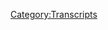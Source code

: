 {{Transcript
    | title         = [[64: Aug 27-Sep 1, 2015]]
    | caption       = [https://knowledgefight.libsyn.com/knowledge-fight-aug-27-sep-1-2015 Listen to this episode on Libsyn]
    | episodeNumber = [[64: Aug 27-Sep 1, 2015|64]]
    | length        = 02:53:00
}}

{{MessageBox
    | header     = Warning: Bot Generated Content
    | text       = This transcript was automatically generated by transcription software and likely contains many mistakes and misattributions. Please check the audio for definitive quotes, attribution, and context.
    | image      = N3yvass4myg91.webp
    | imagewidth = 50px
    | id         = warning
}}

{{TranscriptBlock
    | name      = Unknown Speaker
    | timestamp = 00:00:00.000
    | text      = Andy in Kansas, you're on the air. Thanks for holding.
}}

{{TranscriptBlock
    | name      = Unknown Speaker
    | timestamp = 00:00:04.000
    | text      = Hello Alex, I'm a first time caller. I'm a huge fan. I love your work.
}}

{{TranscriptBlock
    | name      = Unknown Speaker
    | timestamp = 00:00:07.280
    | text      = I love you.
}}

{{TranscriptBlock
    | name      = Unknown Speaker
    | timestamp = 00:00:07.679
    | text      = Hey everybody, welcome back to Knowledge Fight. I'm Dan.
}}

{{TranscriptBlock
    | name      = Unknown Speaker
    | timestamp = 00:00:09.839
    | text      = I'm Jordan.
}}

{{TranscriptBlock
    | name      = Unknown Speaker
    | timestamp = 00:00:10.400
    | text      = We are a couple dudes who like to sit around.
}}

{{TranscriptBlock
    | name      = Unknown Speaker
    | timestamp = 00:00:13.039
    | text      = That started very cheerleader. We are a couple dudes.
}}

{{TranscriptBlock
    | name      = Unknown Speaker
    | timestamp = 00:00:16.559
    | text      = Give me a novelty beverage.
}}

{{TranscriptBlock
    | name      = Unknown Speaker
    | timestamp = 00:00:18.719
    | text      = Novelty beverage.
}}

{{TranscriptBlock
    | name      = Unknown Speaker
    | timestamp = 00:00:21.120
    | text      = We are drinking Nestle Milo today.
}}

{{TranscriptBlock
    | name      = Unknown Speaker
    | timestamp = 00:00:23.600
    | text      = We are.
}}

{{TranscriptBlock
    | name      = Unknown Speaker
    | timestamp = 00:00:24.559
    | text      = In honor of the 157 books Milo Yiannopoulos sold.
}}

{{TranscriptBlock
    | name      = Unknown Speaker
    | timestamp = 00:00:28.640
    | text      = Indeed.
}}

{{TranscriptBlock
    | name      = Unknown Speaker
    | timestamp = 00:00:29.199
    | text      = Hopefully he disappears forever.
}}

{{TranscriptBlock
    | name      = Unknown Speaker
    | timestamp = 00:00:30.399
    | text      = That book is dangerous to publishing houses.
}}

{{TranscriptBlock
    | name      = Unknown Speaker
    | timestamp = 00:00:34.079
    | text      = It was funded entirely by the Mercer family we discovered.
}}

{{TranscriptBlock
    | name      = Unknown Speaker
    | timestamp = 00:00:37.759
    | text      = As is everything he does and many other weirdo ding-dongs on the right.
}}

{{TranscriptBlock
    | name      = Unknown Speaker
    | timestamp = 00:00:41.920
    | text      = Yeah, this is a chocolate-based energy drink with a generic basketball player.
}}

{{TranscriptBlock
    | name      = Unknown Speaker
    | timestamp = 00:00:47.600
    | text      = It's not chocolate-based, it's chocolate flavored.
}}

{{TranscriptBlock
    | name      = Unknown Speaker
    | timestamp = 00:00:50.079
    | text      = Which means there is no chocolate in here.
}}

{{TranscriptBlock
    | name      = Unknown Speaker
    | timestamp = 00:00:51.920
    | text      = The first two ingredients are like cocoa processed with alkali.
}}

{{TranscriptBlock
    | name      = Unknown Speaker
    | timestamp = 00:00:57.280
    | text      = Oh man.
}}

{{TranscriptBlock
    | name      = Unknown Speaker
    | timestamp = 00:00:58.240
    | text      = How is it?
}}

{{TranscriptBlock
    | name      = Unknown Speaker
    | timestamp = 00:00:58.719
    | text      = That's pretty good.
}}

{{TranscriptBlock
    | name      = Unknown Speaker
    | timestamp = 00:00:59.359
    | text      = Let's taste it.
}}

{{TranscriptBlock
    | name      = Unknown Speaker
    | timestamp = 00:01:00.079
    | text      = This is best served chilled. I agree with that recommendation.
}}

{{TranscriptBlock
    | name      = Unknown Speaker
    | timestamp = 00:01:03.920
    | text      = It's not bad.
}}

{{TranscriptBlock
    | name      = Unknown Speaker
    | timestamp = 00:01:04.560
    | text      = All right, that's pretty good. You're right.
}}

{{TranscriptBlock
    | name      = Unknown Speaker
    | timestamp = 00:01:05.840
    | text      = It's kind of just like chocolate milk.
}}

{{TranscriptBlock
    | name      = Unknown Speaker
    | timestamp = 00:01:07.280
    | text      = It is exactly like chocolate milk.
}}

{{TranscriptBlock
    | name      = Unknown Speaker
    | timestamp = 00:01:08.959
    | text      = Something that is also like chocolate milk in as much as I like it a lot.
}}

{{TranscriptBlock
    | name      = Unknown Speaker
    | timestamp = 00:01:12.879
    | text      = Okay, there we go.
}}

{{TranscriptBlock
    | name      = Unknown Speaker
    | timestamp = 00:01:14.000
    | text      = Is our new donator.
}}

{{TranscriptBlock
    | name      = Unknown Speaker
    | timestamp = 00:01:15.120
    | text      = Transition.
}}

{{TranscriptBlock
    | name      = Unknown Speaker
    | timestamp = 00:01:15.840
    | text      = What's going on out there, Jeff Wood?
}}

{{TranscriptBlock
    | name      = Unknown Speaker
    | timestamp = 00:01:17.920
    | text      = I'm a policy wonk.
}}

{{TranscriptBlock
    | name      = Unknown Speaker
    | timestamp = 00:01:19.120
    | text      = That is not a first and last name as far as I can tell.
}}

{{TranscriptBlock
    | name      = Unknown Speaker
    | timestamp = 00:01:21.680
    | text      = That is just a first name, Jeff Wood.
}}

{{TranscriptBlock
    | name      = Unknown Speaker
    | timestamp = 00:01:24.079
    | text      = We appreciate it.
}}

{{TranscriptBlock
    | name      = Unknown Speaker
    | timestamp = 00:01:26.000
    | text      = Thanks for joining up with the show.
}}

{{TranscriptBlock
    | name      = Unknown Speaker
    | timestamp = 00:01:27.680
    | text      = Thank you very much, Jeff Wood.
}}

{{TranscriptBlock
    | name      = Unknown Speaker
    | timestamp = 00:01:29.280
    | text      = What do you know, we got a second policy wonk today.
}}

{{TranscriptBlock
    | name      = Unknown Speaker
    | timestamp = 00:01:31.120
    | text      = What the shit?
}}

{{TranscriptBlock
    | name      = Unknown Speaker
    | timestamp = 00:01:32.480
    | text      = Give it a nice shout out to Clay.
}}

{{TranscriptBlock
    | name      = Unknown Speaker
    | timestamp = 00:01:34.480
    | text      = Thank you for donating.
}}

{{TranscriptBlock
    | name      = Unknown Speaker
    | timestamp = 00:01:35.599
    | text      = I'm a policy wonk.
}}

{{TranscriptBlock
    | name      = Unknown Speaker
    | timestamp = 00:01:36.719
    | text      = Thank you for joining up with the team.
}}

{{TranscriptBlock
    | name      = Unknown Speaker
    | timestamp = 00:01:38.239
    | text      = Thank you very much, and if you are Clay Aiken, please reach out.
}}

{{TranscriptBlock
    | name      = Unknown Speaker
    | timestamp = 00:01:42.239
    | text      = We would never know. He's invisible.
}}

{{TranscriptBlock
    | name      = Unknown Speaker
    | timestamp = 00:01:45.120
    | text      = If you would like to become a policy wonk, you may do so by going to our website,
}}

{{TranscriptBlock
    | name      = Unknown Speaker
    | timestamp = 00:01:49.840
    | text      = knowledgefight.com, clicking the support the show button, and throwing us a couple of ducats.
}}

{{TranscriptBlock
    | name      = Unknown Speaker
    | timestamp = 00:01:54.719
    | text      = And if you just have a tip on where Clay Aiken may or may not be,
}}

{{TranscriptBlock
    | name      = Unknown Speaker
    | timestamp = 00:01:59.840
    | text      = send us an email, knowledgefight at gmail.com.
}}

{{TranscriptBlock
    | name      = Unknown Speaker
    | timestamp = 00:02:02.560
    | text      = We should just get a dedicated Clay Aiken tips email address.
}}

{{TranscriptBlock
    | name      = Unknown Speaker
    | timestamp = 00:02:06.959
    | text      = Clay Aiken tips hotline?
}}

{{TranscriptBlock
    | name      = Unknown Speaker
    | timestamp = 00:02:08.479
    | text      = Yeah, yeah.
}}

{{TranscriptBlock
    | name      = Unknown Speaker
    | timestamp = 00:02:09.680
    | text      = What do you know?
}}

{{TranscriptBlock
    | name      = Unknown Speaker
    | timestamp = 00:02:10.800
    | text      = I just feel like that's the most random person that we could be obsessed with on this show.
}}

{{TranscriptBlock
    | name      = Unknown Speaker
    | timestamp = 00:02:15.919
    | text      = I don't know.
}}

{{TranscriptBlock
    | name      = Unknown Speaker
    | timestamp = 00:02:16.319
    | text      = I feel like there's some other American Idol people we could choose,
}}

{{TranscriptBlock
    | name      = Unknown Speaker
    | timestamp = 00:02:18.960
    | text      = maybe a Justin Guarini, maybe a Sanjaya.
}}

{{TranscriptBlock
    | name      = Unknown Speaker
    | timestamp = 00:02:23.120
    | text      = Whatever happened to... we know what happened to Kelly.
}}

{{TranscriptBlock
    | name      = Unknown Speaker
    | timestamp = 00:02:26.080
    | text      = Whatever happened from Justin to Kelly?
}}

{{TranscriptBlock
    | name      = Unknown Speaker
    | timestamp = 00:02:28.240
    | text      = I don't know. I don't know.
}}

{{TranscriptBlock
    | name      = Unknown Speaker
    | timestamp = 00:02:29.280
    | text      = I did see that movie three times in theaters, though.
}}

{{TranscriptBlock
    | name      = Unknown Speaker
    | timestamp = 00:02:31.360
    | text      = I don't understand you.
}}

{{TranscriptBlock
    | name      = Unknown Speaker
    | timestamp = 00:02:32.479
    | text      = Let's not deal with it.
}}

{{TranscriptBlock
    | name      = Unknown Speaker
    | timestamp = 00:02:33.360
    | text      = I don't understand what you're doing at all.
}}

{{TranscriptBlock
    | name      = Unknown Speaker
    | timestamp = 00:02:35.439
    | text      = I worked at a movie theater at the time, but still unexcusable behavior.
}}

{{TranscriptBlock
    | name      = Unknown Speaker
    | timestamp = 00:02:39.120
    | text      = Jordan, I have an out of contact...
}}

{{TranscriptBlock
    | name      = Unknown Speaker
    | timestamp = 00:02:41.120
    | text      = And I don't know anything about Alex Jones.
}}

{{TranscriptBlock
    | name      = Unknown Speaker
    | timestamp = 00:02:43.199
    | text      = Right, the premise of the show, I know a lot about him.
}}

{{TranscriptBlock
    | name      = Unknown Speaker
    | timestamp = 00:02:44.879
    | text      = You don't know anything.
}}

{{TranscriptBlock
    | name      = Unknown Speaker
    | timestamp = 00:02:45.599
    | text      = We talk about it.
}}

{{TranscriptBlock
    | name      = Unknown Speaker
    | timestamp = 00:02:46.400
    | text      = Hey, how's it going?
}}

{{TranscriptBlock
    | name      = Unknown Speaker
    | timestamp = 00:02:49.199
    | text      = Our intros and outros are pretty much a mess.
}}

{{TranscriptBlock
    | name      = Unknown Speaker
    | timestamp = 00:02:51.919
    | text      = We're courting the new listeners by not explaining what the hell is going on at all up top.
}}

{{TranscriptBlock
    | name      = Unknown Speaker
    | timestamp = 00:02:56.960
    | text      = Right.
}}

{{TranscriptBlock
    | name      = Unknown Speaker
    | timestamp = 00:02:57.520
    | text      = This is a podcast about Alex Jones, that's all you really need to know.
}}

{{TranscriptBlock
    | name      = Unknown Speaker
    | timestamp = 00:03:00.800
    | text      = I have an out of context drop from Alex Jones to start the show off,
}}

{{TranscriptBlock
    | name      = Unknown Speaker
    | timestamp = 00:03:04.560
    | text      = and there's a guest appearance by one of our favorite, least favorite people
}}

{{TranscriptBlock
    | name      = Unknown Speaker
    | timestamp = 00:03:08.719
    | text      = in this out of context drop.
}}

{{TranscriptBlock
    | name      = Unknown Speaker
    | timestamp = 00:03:10.240
    | text      = The man, the myth, the liar, Larry Nichols.
}}

{{TranscriptBlock
    | name      = Unknown Speaker
    | timestamp = 00:03:13.759
    | text      = Ooh!
}}

{{TranscriptBlock
    | name      = Unknown Speaker
    | timestamp = 00:03:14.879
    | text      = Globals know how to kill him with a microwave gun across the street.
}}

{{TranscriptBlock
    | name      = Unknown Speaker
    | timestamp = 00:03:18.319
    | text      = They'll cook him in his bedroom if they want.
}}

{{TranscriptBlock
    | name      = Unknown Speaker
    | timestamp = 00:03:20.159
    | text      = If they wanted him shut up, I assure you, not much on this earth I know, but he would be shut up.
}}

{{TranscriptBlock
    | name      = Unknown Speaker
    | timestamp = 00:03:25.680
    | text      = So if somebody is not being shut up, then you and I can only realize that they want it out.
}}

{{TranscriptBlock
    | name      = Unknown Speaker
    | timestamp = 00:03:33.840
    | text      = Oops.
}}

{{TranscriptBlock
    | name      = Unknown Speaker
    | timestamp = 00:03:34.560
    | text      = They accidentally said that the government wants whatever they're saying to be out.
}}

{{TranscriptBlock
    | name      = Unknown Speaker
    | timestamp = 00:03:38.000
    | text      = Yeah, right?
}}

{{TranscriptBlock
    | name      = Unknown Speaker
    | timestamp = 00:03:38.879
    | text      = No, that makes perfect sense.
}}

{{TranscriptBlock
    | name      = Unknown Speaker
    | timestamp = 00:03:40.080
    | text      = I love it.
}}

{{TranscriptBlock
    | name      = Unknown Speaker
    | timestamp = 00:03:40.800
    | text      = Either you kill Donald Trump Jr. with a microwave gun,
}}

{{TranscriptBlock
    | name      = Unknown Speaker
    | timestamp = 00:03:44.800
    | text      = which you could just go to his house or across the street.
}}

{{TranscriptBlock
    | name      = Unknown Speaker
    | timestamp = 00:03:48.159
    | text      = Sure.
}}

{{TranscriptBlock
    | name      = Unknown Speaker
    | timestamp = 00:03:48.960
    | text      = Or they have released that information in order to taunt us,
}}

{{TranscriptBlock
    | name      = Unknown Speaker
    | timestamp = 00:03:52.479
    | text      = letting us know that the rule of law no longer applies to anybody above us in stature.
}}

{{TranscriptBlock
    | name      = Unknown Speaker
    | timestamp = 00:03:56.879
    | text      = It's fairly reasonable.
}}

{{TranscriptBlock
    | name      = Unknown Speaker
    | timestamp = 00:03:57.199
    | text      = And that there is no possibility of coming together.
}}

{{TranscriptBlock
    | name      = Unknown Speaker
    | timestamp = 00:04:00.639
    | text      = And so what needs to happen is, and this is where Dan cuts me off.
}}

{{TranscriptBlock
    | name      = Unknown Speaker
    | timestamp = 00:04:06.960
    | text      = I start playing the playoff music.
}}

{{TranscriptBlock
    | name      = Unknown Speaker
    | timestamp = 00:04:08.639
    | text      = Exactly.
}}

{{TranscriptBlock
    | name      = Unknown Speaker
    | timestamp = 00:04:10.319
    | text      = They were trying to talk about Louis Farrakhan and be like,
}}

{{TranscriptBlock
    | name      = Unknown Speaker
    | timestamp = 00:04:14.800
    | text      = it's obvious that the globalists want him trying to start a race war,
}}

{{TranscriptBlock
    | name      = Unknown Speaker
    | timestamp = 00:04:17.600
    | text      = because otherwise they would fry him with a microwave gun.
}}

{{TranscriptBlock
    | name      = Unknown Speaker
    | timestamp = 00:04:20.160
    | text      = That sounds about right.
}}

{{TranscriptBlock
    | name      = Unknown Speaker
    | timestamp = 00:04:20.959
    | text      = Not realizing that the logic flips around perfectly on them.
}}

{{TranscriptBlock
    | name      = Unknown Speaker
    | timestamp = 00:04:23.920
    | text      = Louis Farrakhan?
}}

{{TranscriptBlock
    | name      = Unknown Speaker
    | timestamp = 00:04:25.120
    | text      = Yeah, he wants to start a race war.
}}

{{TranscriptBlock
    | name      = Unknown Speaker
    | timestamp = 00:04:28.000
    | text      = Anyway, today Jordan, we're going to be going over the ninth part of my investigation.
}}

{{TranscriptBlock
    | name      = Unknown Speaker
    | timestamp = 00:04:34.560
    | text      = This thing is sprawling.
}}

{{TranscriptBlock
    | name      = Unknown Speaker
    | timestamp = 00:04:35.680
    | text      = Excellent.
}}

{{TranscriptBlock
    | name      = Unknown Speaker
    | timestamp = 00:04:36.560
    | text      = Into what happened in 2015 to get Alex Jones to join up with Team Trump.
}}

{{TranscriptBlock
    | name      = Unknown Speaker
    | timestamp = 00:04:41.199
    | text      = Right.
}}

{{TranscriptBlock
    | name      = Unknown Speaker
    | timestamp = 00:04:41.699
    | text      = Uh, so far, if you, I recommend if you're listening to this and you haven't listened to the other eight parts, I recommend-
}}

{{TranscriptBlock
    | name      = Unknown Speaker
    | timestamp = 00:04:49.220
    | text      = You got some homework to do, son.
}}

{{TranscriptBlock
    | name      = Unknown Speaker
    | timestamp = 00:04:50.740
    | text      = I recommend you spend the next 24 hours.
}}

{{TranscriptBlock
    | name      = Unknown Speaker
    | timestamp = 00:04:53.860
    | text      = Yeah, yeah, that's about right.
}}

{{TranscriptBlock
    | name      = Unknown Speaker
    | timestamp = 00:04:55.860
    | text      = Yeah, you got a full day ahead of you of figuring out what we've discovered.
}}

{{TranscriptBlock
    | name      = Unknown Speaker
    | timestamp = 00:05:01.060
    | text      = Yeah, we're harder to binge than just about anything else.
}}

{{TranscriptBlock
    | name      = Unknown Speaker
    | timestamp = 00:05:04.660
    | text      = There's no doubt about that.
}}

{{TranscriptBlock
    | name      = Unknown Speaker
    | timestamp = 00:05:05.540
    | text      = To give you just like a brief recap of what we've found so far, is that initially Alex Jones ignored the idea that Trump was running for president,
}}

{{TranscriptBlock
    | name      = Unknown Speaker
    | timestamp = 00:05:15.860
    | text      = then started talking wild shit about him, talking about how he knows that Donald Trump is the front man for a consortium on the East Coast.
}}

{{TranscriptBlock
    | name      = Unknown Speaker
    | timestamp = 00:05:23.699
    | text      = He explicitly lays out mob connections, talks about how he's in bed with the Clintons, can't trust him-
}}

{{TranscriptBlock
    | name      = Unknown Speaker
    | timestamp = 00:05:30.660
    | text      = Probably laundering money.
}}

{{TranscriptBlock
    | name      = Unknown Speaker
    | timestamp = 00:05:32.660
    | text      = His track record is terrible, he's hooked up with dicey people, and then out of nowhere, he's like,
}}

{{TranscriptBlock
    | name      = Unknown Speaker
    | timestamp = 00:05:39.779
    | text      = uh, I'm gonna stop talking shit on Trump.
}}

{{TranscriptBlock
    | name      = Unknown Speaker
    | timestamp = 00:05:42.980
    | text      = Yeah.
}}

{{TranscriptBlock
    | name      = Unknown Speaker
    | timestamp = 00:05:43.480
    | text      = I'm gonna give him the benefit of the doubt.
}}

{{TranscriptBlock
    | name      = Unknown Speaker
    | timestamp = 00:05:44.740
    | text      = Right.
}}

{{TranscriptBlock
    | name      = Unknown Speaker
    | timestamp = 00:05:45.240
    | text      = The whole time he's enjoyed his rhetoric, and he thinks the things that Trump is saying about how Mexican immigrants shouldn't be coming into the country and what have you,
}}

{{TranscriptBlock
    | name      = Unknown Speaker
    | timestamp = 00:05:53.300
    | text      = he likes that, but he doesn't trust him.
}}

{{TranscriptBlock
    | name      = Unknown Speaker
    | timestamp = 00:05:54.819
    | text      = Loves Trump's bigotry, hates Hillary Clinton so much he's willing to be like, you know what, let's give this Trump guy a shot.
}}

{{TranscriptBlock
    | name      = Unknown Speaker
    | timestamp = 00:06:01.459
    | text      = And, from, uh, you know what, June to now we're into August, nothing has really evolved.
}}

{{TranscriptBlock
    | name      = Unknown Speaker
    | timestamp = 00:06:08.420
    | text      = No.
}}

{{TranscriptBlock
    | name      = Unknown Speaker
    | timestamp = 00:06:08.920
    | text      = His position has only become more, hey, he keeps saying things I like.
}}

{{TranscriptBlock
    | name      = Unknown Speaker
    | timestamp = 00:06:13.300
    | text      = Yeah.
}}

{{TranscriptBlock
    | name      = Unknown Speaker
    | timestamp = 00:06:13.800
    | text      = That's basically it.
}}

{{TranscriptBlock
    | name      = Unknown Speaker
    | timestamp = 00:06:14.740
    | text      = Yeah.
}}

{{TranscriptBlock
    | name      = Unknown Speaker
    | timestamp = 00:06:15.240
    | text      = Because Alex is crazy and so is Donald Trump.
}}

{{TranscriptBlock
    | name      = Unknown Speaker
    | timestamp = 00:06:16.899
    | text      = Very ambivalent to him becoming the nominee.
}}

{{TranscriptBlock
    | name      = Unknown Speaker
    | timestamp = 00:06:19.860
    | text      = Very much so.
}}

{{TranscriptBlock
    | name      = Unknown Speaker
    | timestamp = 00:06:20.579
    | text      = But very happy with him pushing that narrative.
}}

{{TranscriptBlock
    | name      = Unknown Speaker
    | timestamp = 00:06:23.379
    | text      = Yes.
}}

{{TranscriptBlock
    | name      = Unknown Speaker
    | timestamp = 00:06:23.879
    | text      = And he's-
}}

{{TranscriptBlock
    | name      = Unknown Speaker
    | timestamp = 00:06:24.379
    | text      = Because he wants Rand Paul-
}}

{{TranscriptBlock
    | name      = Unknown Speaker
    | timestamp = 00:06:25.139
    | text      = He's really hoping that Rand Paul will ramp up his bigotry.
}}

{{TranscriptBlock
    | name      = Unknown Speaker
    | timestamp = 00:06:28.259
    | text      = Exactly.
}}

{{TranscriptBlock
    | name      = Unknown Speaker
    | timestamp = 00:06:28.759
    | text      = Yeah.
}}

{{TranscriptBlock
    | name      = Unknown Speaker
    | timestamp = 00:06:29.259
    | text      = That seems to be his firm position is, I love Rand Paul, I want him to talk like Donald Trump.
}}

{{TranscriptBlock
    | name      = Unknown Speaker
    | timestamp = 00:06:34.220
    | text      = Yeah.
}}

{{TranscriptBlock
    | name      = Unknown Speaker
    | timestamp = 00:06:34.720
    | text      = Uh, but in the meantime, he's tried to get Jesse Ventura to run for president.
}}

{{TranscriptBlock
    | name      = Unknown Speaker
    | timestamp = 00:06:38.540
    | text      = And Ventura has shut him down on many an occasion.
}}

{{TranscriptBlock
    | name      = Unknown Speaker
    | timestamp = 00:06:42.540
    | text      = Or at least been like, not yet.
}}

{{TranscriptBlock
    | name      = Unknown Speaker
    | timestamp = 00:06:44.060
    | text      = Yeah.
}}

{{TranscriptBlock
    | name      = Unknown Speaker
    | timestamp = 00:06:44.560
    | text      = Uh, then he's also expressed support for, uh, Ted Cruz.
}}

{{TranscriptBlock
    | name      = Unknown Speaker
    | timestamp = 00:06:49.740
    | text      = In this episode, he's gonna express support for two other Republicans, one of whom is not running for president.
}}

{{TranscriptBlock
    | name      = Unknown Speaker
    | timestamp = 00:06:56.779
    | text      = He's all over the place.
}}

{{TranscriptBlock
    | name      = Unknown Speaker
    | timestamp = 00:06:57.980
    | text      = Right.
}}

{{TranscriptBlock
    | name      = Unknown Speaker
    | timestamp = 00:06:58.480
    | text      = He's- Trump is the last thing on his mind in terms of, uh, you know, who is his horse.
}}

{{TranscriptBlock
    | name      = Unknown Speaker
    | timestamp = 00:07:04.939
    | text      = You know, it is kind of, uh, it is kind of good when you think about, uh, who else could
}}

{{TranscriptBlock
    | name      = Unknown Speaker
    | timestamp = 00:07:10.660
    | text      = have been, uh, the GOP president.
}}

{{TranscriptBlock
    | name      = Unknown Speaker
    | timestamp = 00:07:13.040
    | text      = Like imagine Ted Cruz with this same authoritarian regime just adding in a lot of Christian bullshit
}}

{{TranscriptBlock
    | name      = Unknown Speaker
    | timestamp = 00:07:20.139
    | text      = on top of it.
}}

{{TranscriptBlock
    | name      = Unknown Speaker
    | timestamp = 00:07:21.139
    | text      = Like, I would rather have a kleptocracy than a theocracy, right?
}}

{{TranscriptBlock
    | name      = Unknown Speaker
    | timestamp = 00:07:24.939
    | text      = Somewhat, yeah.
}}

{{TranscriptBlock
    | name      = Unknown Speaker
    | timestamp = 00:07:25.939
    | text      = And Ted Cruz would be able to get things done better.
}}

{{TranscriptBlock
    | name      = Unknown Speaker
    | timestamp = 00:07:28.699
    | text      = Yeah.
}}

{{TranscriptBlock
    | name      = Unknown Speaker
    | timestamp = 00:07:29.699
    | text      = Like, he understands the system more, he'd have these departments staffed, uh, you know,
}}

{{TranscriptBlock
    | name      = Unknown Speaker
    | timestamp = 00:07:33.740
    | text      = it would be- I think the machine would work faster with Ted Cruz, especially with, like,
}}

{{TranscriptBlock
    | name      = Unknown Speaker
    | timestamp = 00:07:39.899
    | text      = no resistance from the GOP at all.
}}

{{TranscriptBlock
    | name      = Unknown Speaker
    | timestamp = 00:07:41.740
    | text      = Yeah, exactly.
}}

{{TranscriptBlock
    | name      = Unknown Speaker
    | timestamp = 00:07:42.740
    | text      = So at least Trump is a bumbling fuck and everyone hates him.
}}

{{TranscriptBlock
    | name      = Unknown Speaker
    | timestamp = 00:07:46.540
    | text      = Right, and I've watched Escape from L.A., I know how the theocracy plays out in America.
}}

{{TranscriptBlock
    | name      = Unknown Speaker
    | timestamp = 00:07:50.740
    | text      = Yikes.
}}

{{TranscriptBlock
    | name      = Unknown Speaker
    | timestamp = 00:07:51.740
    | text      = We lose all of California.
}}

{{TranscriptBlock
    | name      = Unknown Speaker
    | timestamp = 00:07:52.740
    | text      = What about- I don't want to talk about Escape from L.A.
}}

{{TranscriptBlock
    | name      = Unknown Speaker
    | timestamp = 00:07:55.540
    | text      = If you want to talk about Escape from New York, we can talk about it, but I don't want
}}

{{TranscriptBlock
    | name      = Unknown Speaker
    | timestamp = 00:07:58.699
    | text      = to talk about L.A.
}}

{{TranscriptBlock
    | name      = Unknown Speaker
    | timestamp = 00:07:59.699
    | text      = Anyway, today's, uh, investigation will cover the period from, uh, August 27th, where we
}}

{{TranscriptBlock
    | name      = Unknown Speaker
    | timestamp = 00:08:05.860
    | text      = left off on August 26th last time, to September 1st.
}}

{{TranscriptBlock
    | name      = Unknown Speaker
    | timestamp = 00:08:09.779
    | text      = And I don't want to put too fine a point on this, I think I've cracked the case.
}}

{{TranscriptBlock
    | name      = Unknown Speaker
    | timestamp = 00:08:13.420
    | text      = Okay.
}}

{{TranscriptBlock
    | name      = Unknown Speaker
    | timestamp = 00:08:14.420
    | text      = I think at the end of this episode I will reveal a piece of information that I was unaware
}}

{{TranscriptBlock
    | name      = Unknown Speaker
    | timestamp = 00:08:19.079
    | text      = of and you were unaware of and I've not heard anybody bring up and I think it explains just
}}

{{TranscriptBlock
    | name      = Unknown Speaker
    | timestamp = 00:08:24.540
    | text      = about everything.
}}

{{TranscriptBlock
    | name      = Unknown Speaker
    | timestamp = 00:08:25.540
    | text      = Okay.
}}

{{TranscriptBlock
    | name      = Unknown Speaker
    | timestamp = 00:08:26.540
    | text      = That is a big claim.
}}

{{TranscriptBlock
    | name      = Unknown Speaker
    | timestamp = 00:08:27.660
    | text      = I'm being a little bit too over the top.
}}

{{TranscriptBlock
    | name      = Unknown Speaker
    | timestamp = 00:08:30.420
    | text      = You've said that before on, like, installment number six or so, you were like, I think I've
}}

{{TranscriptBlock
    | name      = Unknown Speaker
    | timestamp = 00:08:34.899
    | text      = got this one.
}}

{{TranscriptBlock
    | name      = Unknown Speaker
    | timestamp = 00:08:35.899
    | text      = I know, and that's the ever-evolving nature of this investigation.
}}

{{TranscriptBlock
    | name      = Unknown Speaker
    | timestamp = 00:08:39.899
    | text      = Right.
}}

{{TranscriptBlock
    | name      = Unknown Speaker
    | timestamp = 00:08:40.899
    | text      = But this one, I think, it gives motive, it gives opportunity.
}}

{{TranscriptBlock
    | name      = Unknown Speaker
    | timestamp = 00:08:45.340
    | text      = I think there's a lot- Oh shit, you've built a court case!
}}

{{TranscriptBlock
    | name      = Unknown Speaker
    | timestamp = 00:08:48.500
    | text      = And let me tell you, it's not as conspiratorial as, let's say, some ideas of, like, Putin
}}

{{TranscriptBlock
    | name      = Unknown Speaker
    | timestamp = 00:08:56.419
    | text      = funneling money in or something like that.
}}

{{TranscriptBlock
    | name      = Unknown Speaker
    | timestamp = 00:08:58.659
    | text      = It doesn't have as many- it's not, according to Occam's Razor, it's much simpler.
}}

{{TranscriptBlock
    | name      = Unknown Speaker
    | timestamp = 00:09:02.580
    | text      = Of course.
}}

{{TranscriptBlock
    | name      = Unknown Speaker
    | timestamp = 00:09:03.580
    | text      = And I think, I'm ready to be wrong, the next stage of the investigation might show that
}}

{{TranscriptBlock
    | name      = Unknown Speaker
    | timestamp = 00:09:07.659
    | text      = I'm totally wrong, but this is something pretty big.
}}

{{TranscriptBlock
    | name      = Unknown Speaker
    | timestamp = 00:09:10.820
    | text      = All right, let's do it.
}}

{{TranscriptBlock
    | name      = Unknown Speaker
    | timestamp = 00:09:11.820
    | text      = But be that as it may, we have to start on August 27th.
}}

{{TranscriptBlock
    | name      = Unknown Speaker
    | timestamp = 00:09:14.980
    | text      = And so, Alex Jones is in a weird place, because that Virginia shooting had just happened.
}}

{{TranscriptBlock
    | name      = Unknown Speaker
    | timestamp = 00:09:24.259
    | text      = Right.
}}

{{TranscriptBlock
    | name      = Unknown Speaker
    | timestamp = 00:09:25.259
    | text      = And in the meantime, he's also being attacked by a sheriff in Spokane.
}}

{{TranscriptBlock
    | name      = Unknown Speaker
    | timestamp = 00:09:30.500
    | text      = And this becomes, like, a really weird place where he's mad at cops, but also loves cops.
}}

{{TranscriptBlock
    | name      = Unknown Speaker
    | timestamp = 00:09:36.580
    | text      = And he's in a very strange dancing space for a lot of this time period.
}}

{{TranscriptBlock
    | name      = Unknown Speaker
    | timestamp = 00:09:43.100
    | text      = In this first clip, he's talking about how the sheriff in Spokane had come out and said
}}

{{TranscriptBlock
    | name      = Unknown Speaker
    | timestamp = 00:09:49.500
    | text      = that a lot of armored vehicles that they have and heavy weaponry is to fight against constitutionalists
}}

{{TranscriptBlock
    | name      = Unknown Speaker
    | timestamp = 00:09:57.700
    | text      = and white militias, which is what they're more scared of than, let's say, Muslim terrorism.
}}

{{TranscriptBlock
    | name      = Unknown Speaker
    | timestamp = 00:10:03.220
    | text      = Yeah, I don't think Muslim terrorism is going to Spokane, Washington.
}}

{{TranscriptBlock
    | name      = Unknown Speaker
    | timestamp = 00:10:06.899
    | text      = It doesn't seem like that's a hard target.
}}

{{TranscriptBlock
    | name      = Unknown Speaker
    | timestamp = 00:10:09.879
    | text      = But Alex is pissed off about it, and this is what he has to say.
}}

{{TranscriptBlock
    | name      = Unknown Speaker
    | timestamp = 00:10:13.179
    | text      = So this is wrong.
}}

{{TranscriptBlock
    | name      = Unknown Speaker
    | timestamp = 00:10:14.179
    | text      = Drudge and others picked it up.
}}

{{TranscriptBlock
    | name      = Unknown Speaker
    | timestamp = 00:10:15.500
    | text      = World and Daily picked it up.
}}

{{TranscriptBlock
    | name      = Unknown Speaker
    | timestamp = 00:10:16.860
    | text      = The story went viral.
}}

{{TranscriptBlock
    | name      = Unknown Speaker
    | timestamp = 00:10:17.860
    | text      = And he first came out and said, we're liars.
}}

{{TranscriptBlock
    | name      = Unknown Speaker
    | timestamp = 00:10:20.440
    | text      = It's not for us.
}}

{{TranscriptBlock
    | name      = Unknown Speaker
    | timestamp = 00:10:21.440
    | text      = Then we said, no, you're a liar.
}}

{{TranscriptBlock
    | name      = Unknown Speaker
    | timestamp = 00:10:23.620
    | text      = So he said, Alex Jones and M4 Wars threatened to kill me when it was comments on the site,
}}

{{TranscriptBlock
    | name      = Unknown Speaker
    | timestamp = 00:10:28.539
    | text      = which anybody could do.
}}

{{TranscriptBlock
    | name      = Unknown Speaker
    | timestamp = 00:10:30.580
    | text      = I mean, I could go on the Inlander and put comments and then say they said it.
}}

{{TranscriptBlock
    | name      = Unknown Speaker
    | timestamp = 00:10:35.980
    | text      = I mean, it's just very bizarre and he keeps warning of something's about to happen.
}}

{{TranscriptBlock
    | name      = Unknown Speaker
    | timestamp = 00:10:41.700
    | text      = I really see this as a prime false flag zone.
}}

{{TranscriptBlock
    | name      = Unknown Speaker
    | timestamp = 00:10:44.740
    | text      = That's what my spider sense, common sense tells me.
}}

{{TranscriptBlock
    | name      = Unknown Speaker
    | timestamp = 00:10:47.620
    | text      = Now by exposing it, it may not happen.
}}

{{TranscriptBlock
    | name      = Unknown Speaker
    | timestamp = 00:10:49.460
    | text      = But I think the sheriff's a really, really bad person from everything he's done.
}}

{{TranscriptBlock
    | name      = Unknown Speaker
    | timestamp = 00:10:56.100
    | text      = He speaks with a forked tongue and I think he's playing people.
}}

{{TranscriptBlock
    | name      = Unknown Speaker
    | timestamp = 00:10:59.740
    | text      = And I may just go to a county nearby and not even go into his jurisdiction and call for
}}

{{TranscriptBlock
    | name      = Unknown Speaker
    | timestamp = 00:11:04.139
    | text      = peace when I go out there and see if he'll come to the county line because I don't even
}}

{{TranscriptBlock
    | name      = Unknown Speaker
    | timestamp = 00:11:08.019
    | text      = know if it's safe to even get within his jurisdiction with the history of his deputies, the things
}}

{{TranscriptBlock
    | name      = Unknown Speaker
    | timestamp = 00:11:13.019
    | text      = he's been involved in, bizarre deaths.
}}

{{TranscriptBlock
    | name      = Unknown Speaker
    | timestamp = 00:11:16.080
    | text      = This is a pretty bad guy.
}}

{{TranscriptBlock
    | name      = Unknown Speaker
    | timestamp = 00:11:17.620
    | text      = The Southern Property Law Center might have something on him.
}}

{{TranscriptBlock
    | name      = Unknown Speaker
    | timestamp = 00:11:20.580
    | text      = I'm not sure I'm speculating there.
}}

{{TranscriptBlock
    | name      = Unknown Speaker
    | timestamp = 00:11:23.740
    | text      = Keep that in mind.
}}

{{TranscriptBlock
    | name      = Unknown Speaker
    | timestamp = 00:11:25.139
    | text      = His feelings on this Spokane sheriff.
}}

{{TranscriptBlock
    | name      = Unknown Speaker
    | timestamp = 00:11:27.460
    | text      = All the mysterious deaths, like he's talking about Arpaio and another guy who's going to
}}

{{TranscriptBlock
    | name      = Unknown Speaker
    | timestamp = 00:11:32.019
    | text      = come up a little bit later that Alex has very different feelings about.
}}

{{TranscriptBlock
    | name      = Unknown Speaker
    | timestamp = 00:11:36.059
    | text      = Spoiler alert.
}}

{{TranscriptBlock
    | name      = Unknown Speaker
    | timestamp = 00:11:37.059
    | text      = It's Sheriff Clark.
}}

{{TranscriptBlock
    | name      = Unknown Speaker
    | timestamp = 00:11:38.059
    | text      = Right.
}}

{{TranscriptBlock
    | name      = Unknown Speaker
    | timestamp = 00:11:39.059
    | text      = But be this it may.
}}

{{TranscriptBlock
    | name      = Unknown Speaker
    | timestamp = 00:11:40.059
    | text      = Jesus, the guy from Wisconsin who should be fucking put in jail?
}}

{{TranscriptBlock
    | name      = Unknown Speaker
    | timestamp = 00:11:42.940
    | text      = Yeah.
}}

{{TranscriptBlock
    | name      = Unknown Speaker
    | timestamp = 00:11:43.940
    | text      = Alex loves him.
}}

{{TranscriptBlock
    | name      = Unknown Speaker
    | timestamp = 00:11:44.940
    | text      = Why aren't these people in jail forever?
}}

{{TranscriptBlock
    | name      = Unknown Speaker
    | timestamp = 00:11:47.139
    | text      = I don't know.
}}

{{TranscriptBlock
    | name      = Unknown Speaker
    | timestamp = 00:11:48.139
    | text      = They should be in jail forever.
}}

{{TranscriptBlock
    | name      = Unknown Speaker
    | timestamp = 00:11:49.639
    | text      = It's wild.
}}

{{TranscriptBlock
    | name      = Unknown Speaker
    | timestamp = 00:11:51.019
    | text      = Like Arpaio's skeleton should still be in jail after he dies, like hanging like in a
}}

{{TranscriptBlock
    | name      = Unknown Speaker
    | timestamp = 00:11:55.820
    | text      = medieval movie.
}}

{{TranscriptBlock
    | name      = Unknown Speaker
    | timestamp = 00:11:56.820
    | text      = Dem bones.
}}

{{TranscriptBlock
    | name      = Unknown Speaker
    | timestamp = 00:11:57.820
    | text      = Yeah, exactly.
}}

{{TranscriptBlock
    | name      = Unknown Speaker
    | timestamp = 00:11:58.820
    | text      = Like in the background of one of those old Mac videos.
}}

{{TranscriptBlock
    | name      = Unknown Speaker
    | timestamp = 00:12:02.059
    | text      = I'm thinking of Prince of Persia, the original game on.
}}

{{TranscriptBlock
    | name      = Unknown Speaker
    | timestamp = 00:12:04.259
    | text      = Right, right, right, right.
}}

{{TranscriptBlock
    | name      = Unknown Speaker
    | timestamp = 00:12:05.259
    | text      = You have all those skeletons hanging.
}}

{{TranscriptBlock
    | name      = Unknown Speaker
    | timestamp = 00:12:06.259
    | text      = I was thinking of King's Quest, but yeah.
}}

{{TranscriptBlock
    | name      = Unknown Speaker
    | timestamp = 00:12:07.259
    | text      = Ooh, there you go.
}}

{{TranscriptBlock
    | name      = Unknown Speaker
    | timestamp = 00:12:08.259
    | text      = We're about the same.
}}

{{TranscriptBlock
    | name      = Unknown Speaker
    | timestamp = 00:12:09.259
    | text      = We're about the same.
}}

{{TranscriptBlock
    | name      = Unknown Speaker
    | timestamp = 00:12:10.259
    | text      = Generationally.
}}

{{TranscriptBlock
    | name      = Unknown Speaker
    | timestamp = 00:12:11.259
    | text      = Yeah.
}}

{{TranscriptBlock
    | name      = Unknown Speaker
    | timestamp = 00:12:12.259
    | text      = So the thing that I think is fucking hilarious in that clip is that for days Alex had been
}}

{{TranscriptBlock
    | name      = Unknown Speaker
    | timestamp = 00:12:15.659
    | text      = like, oh, you son of a bitch, I'm coming, I'm coming to Spokane and this guy better
}}

{{TranscriptBlock
    | name      = Unknown Speaker
    | timestamp = 00:12:20.940
    | text      = talk to me.
}}

{{TranscriptBlock
    | name      = Unknown Speaker
    | timestamp = 00:12:21.940
    | text      = And now he's like, I might not even go into his jurisdiction.
}}

{{TranscriptBlock
    | name      = Unknown Speaker
    | timestamp = 00:12:24.539
    | text      = Yeah, that's a weird one.
}}

{{TranscriptBlock
    | name      = Unknown Speaker
    | timestamp = 00:12:26.220
    | text      = It's so backpedaling.
}}

{{TranscriptBlock
    | name      = Unknown Speaker
    | timestamp = 00:12:27.899
    | text      = Like what is this, the 47th parallel?
}}

{{TranscriptBlock
    | name      = Unknown Speaker
    | timestamp = 00:12:30.700
    | text      = Like is there...
}}

{{TranscriptBlock
    | name      = Unknown Speaker
    | timestamp = 00:12:31.700
    | text      = The DMZ?
}}

{{TranscriptBlock
    | name      = Unknown Speaker
    | timestamp = 00:12:32.700
    | text      = He's fucking talked himself into being super afraid of this guy and there is no threat.
}}

{{TranscriptBlock
    | name      = Unknown Speaker
    | timestamp = 00:12:37.500
    | text      = So I love that because Alex Jones is such a fucking coward when it really comes down
}}

{{TranscriptBlock
    | name      = Unknown Speaker
    | timestamp = 00:12:41.100
    | text      = to it.
}}

{{TranscriptBlock
    | name      = Unknown Speaker
    | timestamp = 00:12:42.100
    | text      = Right.
}}

{{TranscriptBlock
    | name      = Unknown Speaker
    | timestamp = 00:12:43.100
    | text      = But, you know.
}}

{{TranscriptBlock
    | name      = Unknown Speaker
    | timestamp = 00:12:44.100
    | text      = I wonder, is there anything more impotent now than death threats?
}}

{{TranscriptBlock
    | name      = Unknown Speaker
    | timestamp = 00:12:47.460
    | text      = Uh, yeah, I don't know.
}}

{{TranscriptBlock
    | name      = Unknown Speaker
    | timestamp = 00:12:50.039
    | text      = You can't...
}}

{{TranscriptBlock
    | name      = Unknown Speaker
    | timestamp = 00:12:51.039
    | text      = Online?
}}

{{TranscriptBlock
    | name      = Unknown Speaker
    | timestamp = 00:12:52.039
    | text      = Yeah, you can't not get death threats.
}}

{{TranscriptBlock
    | name      = Unknown Speaker
    | timestamp = 00:12:53.340
    | text      = Well, yeah, it's still scary, but yeah.
}}

{{TranscriptBlock
    | name      = Unknown Speaker
    | timestamp = 00:12:56.179
    | text      = Like if I say I didn't like the first episode of Leftovers, it's like, there's gonna be
}}

{{TranscriptBlock
    | name      = Unknown Speaker
    | timestamp = 00:12:59.980
    | text      = a bunch of death...
}}

{{TranscriptBlock
    | name      = Unknown Speaker
    | timestamp = 00:13:00.980
    | text      = I'll fucking kill you.
}}

{{TranscriptBlock
    | name      = Unknown Speaker
    | timestamp = 00:13:01.980
    | text      = Yeah, there's death threats.
}}

{{TranscriptBlock
    | name      = Unknown Speaker
    | timestamp = 00:13:02.980
    | text      = Yeah, it doesn't mean that it's okay, but yeah, it is weak shit.
}}

{{TranscriptBlock
    | name      = Unknown Speaker
    | timestamp = 00:13:05.419
    | text      = Listen up.
}}

{{TranscriptBlock
    | name      = Unknown Speaker
    | timestamp = 00:13:06.419
    | text      = If you are making a death threat online, fucking at least go for it.
}}

{{TranscriptBlock
    | name      = Unknown Speaker
    | timestamp = 00:13:10.740
    | text      = No, hold on.
}}

{{TranscriptBlock
    | name      = Unknown Speaker
    | timestamp = 00:13:11.740
    | text      = Give it a shot.
}}

{{TranscriptBlock
    | name      = Unknown Speaker
    | timestamp = 00:13:12.740
    | text      = I don't agree with that at all.
}}

{{TranscriptBlock
    | name      = Unknown Speaker
    | timestamp = 00:13:13.740
    | text      = Wait, what?
}}

{{TranscriptBlock
    | name      = Unknown Speaker
    | timestamp = 00:13:14.740
    | text      = I don't agree with this.
}}

{{TranscriptBlock
    | name      = Unknown Speaker
    | timestamp = 00:13:15.740
    | text      = How do you figure?
}}

{{TranscriptBlock
    | name      = Unknown Speaker
    | timestamp = 00:13:16.740
    | text      = I don't like that your problem with death threats online is that they're idle.
}}

{{TranscriptBlock
    | name      = Unknown Speaker
    | timestamp = 00:13:20.500
    | text      = I don't like that at all.
}}

{{TranscriptBlock
    | name      = Unknown Speaker
    | timestamp = 00:13:22.419
    | text      = Ah, okay, fine.
}}

{{TranscriptBlock
    | name      = Unknown Speaker
    | timestamp = 00:13:23.700
    | text      = I would say, when I used to be a college columnist at the University of Missouri, I wrote intentionally
}}

{{TranscriptBlock
    | name      = Unknown Speaker
    | timestamp = 00:13:31.340
    | text      = inflammatory things in the student newspaper, and I would get death threats a bit.
}}

{{TranscriptBlock
    | name      = Unknown Speaker
    | timestamp = 00:13:36.659
    | text      = Right.
}}

{{TranscriptBlock
    | name      = Unknown Speaker
    | timestamp = 00:13:37.659
    | text      = And my universal response was, fuck you.
}}

{{TranscriptBlock
    | name      = Unknown Speaker
    | timestamp = 00:13:40.139
    | text      = Right.
}}

{{TranscriptBlock
    | name      = Unknown Speaker
    | timestamp = 00:13:41.139
    | text      = Fuck you, you punk.
}}

{{TranscriptBlock
    | name      = Unknown Speaker
    | timestamp = 00:13:42.139
    | text      = How dare you?
}}

{{TranscriptBlock
    | name      = Unknown Speaker
    | timestamp = 00:13:43.139
    | text      = Come kill me, yeah.
}}

{{TranscriptBlock
    | name      = Unknown Speaker
    | timestamp = 00:13:44.139
    | text      = How dare you?
}}

{{TranscriptBlock
    | name      = Unknown Speaker
    | timestamp = 00:13:45.139
    | text      = And nothing ever happened.
}}

{{TranscriptBlock
    | name      = Unknown Speaker
    | timestamp = 00:13:46.139
    | text      = Right.
}}

{{TranscriptBlock
    | name      = Unknown Speaker
    | timestamp = 00:13:47.139
    | text      = If enough policy wonks get us a larger platform, I can't imagine how many death threats...
}}

{{TranscriptBlock
    | name      = Unknown Speaker
    | timestamp = 00:13:53.659
    | text      = We're gonna get so many.
}}

{{TranscriptBlock
    | name      = Unknown Speaker
    | timestamp = 00:13:54.659
    | text      = Oh, we're gonna get death threats all day.
}}

{{TranscriptBlock
    | name      = Unknown Speaker
    | timestamp = 00:13:56.539
    | text      = The second Alex Jones finds out about us, I think he might have already, but I'm not
}}

{{TranscriptBlock
    | name      = Unknown Speaker
    | timestamp = 00:14:02.820
    | text      = saying that in some sort of conceited, narcissistic way.
}}

{{TranscriptBlock
    | name      = Unknown Speaker
    | timestamp = 00:14:06.419
    | text      = I just think he's petty enough to have a Google alert on his name.
}}

{{TranscriptBlock
    | name      = Unknown Speaker
    | timestamp = 00:14:09.820
    | text      = Okay.
}}

{{TranscriptBlock
    | name      = Unknown Speaker
    | timestamp = 00:14:10.820
    | text      = And I would not be surprised if some intern or whatever is aware of what we're doing.
}}

{{TranscriptBlock
    | name      = Unknown Speaker
    | timestamp = 00:14:14.899
    | text      = But the second that his audience really becomes aware, we're gonna be globalists.
}}

{{TranscriptBlock
    | name      = Unknown Speaker
    | timestamp = 00:14:19.259
    | text      = Oh, man.
}}

{{TranscriptBlock
    | name      = Unknown Speaker
    | timestamp = 00:14:20.259
    | text      = They're going to say we're connected to Soros.
}}

{{TranscriptBlock
    | name      = Unknown Speaker
    | timestamp = 00:14:22.139
    | text      = Oh, and he still hasn't paid us.
}}

{{TranscriptBlock
    | name      = Unknown Speaker
    | timestamp = 00:14:24.419
    | text      = Yeah.
}}

{{TranscriptBlock
    | name      = Unknown Speaker
    | timestamp = 00:14:25.419
    | text      = Anyway, let's move along.
}}

{{TranscriptBlock
    | name      = Unknown Speaker
    | timestamp = 00:14:26.419
    | text      = We've got a lot of fucking gloves to get through, and you have a hard out.
}}

{{TranscriptBlock
    | name      = Unknown Speaker
    | timestamp = 00:14:29.220
    | text      = So like I said, there's not been a ton of evolution about Alex Jones' position on Trump,
}}

{{TranscriptBlock
    | name      = Unknown Speaker
    | timestamp = 00:14:35.379
    | text      = but I did notice this clip, and I think it's indicating a softening in his opinion towards
}}

{{TranscriptBlock
    | name      = Unknown Speaker
    | timestamp = 00:14:41.320
    | text      = him about a very specific topic.
}}

{{TranscriptBlock
    | name      = Unknown Speaker
    | timestamp = 00:14:42.899
    | text      = You know, I am a very much Second Amendment person, Chris, and I know the arguments both
}}

{{TranscriptBlock
    | name      = Unknown Speaker
    | timestamp = 00:14:48.220
    | text      = ways very well, but I'm very much into the Second Amendment.
}}

{{TranscriptBlock
    | name      = Unknown Speaker
    | timestamp = 00:14:51.500
    | text      = You need protection.
}}

{{TranscriptBlock
    | name      = Unknown Speaker
    | timestamp = 00:14:52.500
    | text      = Now, you also have entertainment, and you have all sorts of activities and all of that.
}}

{{TranscriptBlock
    | name      = Unknown Speaker
    | timestamp = 00:14:58.240
    | text      = But taking that out of the picture, I mean, guns are used for recreational purposes, like
}}

{{TranscriptBlock
    | name      = Unknown Speaker
    | timestamp = 00:15:05.100
    | text      = people play golf and like people play other things.
}}

{{TranscriptBlock
    | name      = Unknown Speaker
    | timestamp = 00:15:08.580
    | text      = But beyond that, in terms of safety, you know, if you're sitting in a cabin someplace and
}}

{{TranscriptBlock
    | name      = Unknown Speaker
    | timestamp = 00:15:15.220
    | text      = you're not armed and somebody walks in with a gun, I'll tell you what, I'd rather be in
}}

{{TranscriptBlock
    | name      = Unknown Speaker
    | timestamp = 00:15:19.259
    | text      = that cabin with a gun than not with a gun, that I can tell you right now.
}}

{{TranscriptBlock
    | name      = Unknown Speaker
    | timestamp = 00:15:22.340
    | text      = Go to that cabin.
}}

{{TranscriptBlock
    | name      = Unknown Speaker
    | timestamp = 00:15:23.340
    | text      = I mean, I'm liking Donald Trump more and more, it doesn't mean I trust him, but I tell you,
}}

{{TranscriptBlock
    | name      = Unknown Speaker
    | timestamp = 00:15:27.980
    | text      = I'm liking him a lot more.
}}

{{TranscriptBlock
    | name      = Unknown Speaker
    | timestamp = 00:15:29.740
    | text      = He likes him a lot more because he started talking about guns.
}}

{{TranscriptBlock
    | name      = Unknown Speaker
    | timestamp = 00:15:31.860
    | text      = Because he started about guns.
}}

{{TranscriptBlock
    | name      = Unknown Speaker
    | timestamp = 00:15:32.860
    | text      = It's, oh man, he loves guns.
}}

{{TranscriptBlock
    | name      = Unknown Speaker
    | timestamp = 00:15:34.899
    | text      = Loves them.
}}

{{TranscriptBlock
    | name      = Unknown Speaker
    | timestamp = 00:15:35.899
    | text      = But at the same time, even in that clip, he's saying, I still don't trust him.
}}

{{TranscriptBlock
    | name      = Unknown Speaker
    | timestamp = 00:15:38.179
    | text      = I still don't trust him.
}}

{{TranscriptBlock
    | name      = Unknown Speaker
    | timestamp = 00:15:39.179
    | text      = So there's really no actual evolution of his position, it's fucking fascinating.
}}

{{TranscriptBlock
    | name      = Unknown Speaker
    | timestamp = 00:15:43.059
    | text      = It's just that Trump is saying everything he loves.
}}

{{TranscriptBlock
    | name      = Unknown Speaker
    | timestamp = 00:15:46.120
    | text      = But why is Alex Jones, for once in his goddamn life, restrained?
}}

{{TranscriptBlock
    | name      = Unknown Speaker
    | timestamp = 00:15:51.659
    | text      = That is a really good question.
}}

{{TranscriptBlock
    | name      = Unknown Speaker
    | timestamp = 00:15:53.100
    | text      = He jumps off every dumbass cliff that like, oh, some caller gives him information about
}}

{{TranscriptBlock
    | name      = Unknown Speaker
    | timestamp = 00:15:58.620
    | text      = a conspiracy and he's like, this is true, I have it from high level sources.
}}

{{TranscriptBlock
    | name      = Unknown Speaker
    | timestamp = 00:16:02.080
    | text      = Why in this instance, that ends up being the worst decision he's ever made, why is he like,
}}

{{TranscriptBlock
    | name      = Unknown Speaker
    | timestamp = 00:16:07.860
    | text      = I really gotta mull this one over?
}}

{{TranscriptBlock
    | name      = Unknown Speaker
    | timestamp = 00:16:09.679
    | text      = For a couple months!
}}

{{TranscriptBlock
    | name      = Unknown Speaker
    | timestamp = 00:16:11.720
    | text      = I think I actually, I think I do know the answer to that question.
}}

{{TranscriptBlock
    | name      = Unknown Speaker
    | timestamp = 00:16:14.659
    | text      = Does he know something?
}}

{{TranscriptBlock
    | name      = Unknown Speaker
    | timestamp = 00:16:17.059
    | text      = Like does he know, does Alex actually know something?
}}

{{TranscriptBlock
    | name      = Unknown Speaker
    | timestamp = 00:16:20.139
    | text      = Like has he actually been told something that makes him think...
}}

{{TranscriptBlock
    | name      = Unknown Speaker
    | timestamp = 00:16:23.860
    | text      = I think the mob ties part might be a piece of that.
}}

{{TranscriptBlock
    | name      = Unknown Speaker
    | timestamp = 00:16:27.019
    | text      = Right.
}}

{{TranscriptBlock
    | name      = Unknown Speaker
    | timestamp = 00:16:28.019
    | text      = But I think what's actually...
}}

{{TranscriptBlock
    | name      = Unknown Speaker
    | timestamp = 00:16:29.019
    | text      = And Alex has different mob ties?
}}

{{TranscriptBlock
    | name      = Unknown Speaker
    | timestamp = 00:16:30.679
    | text      = It's a Hatfield and McCoy situation?
}}

{{TranscriptBlock
    | name      = Unknown Speaker
    | timestamp = 00:16:32.539
    | text      = I think there may be a negotiation that's been going on behind the scenes.
}}

{{TranscriptBlock
    | name      = Unknown Speaker
    | timestamp = 00:16:36.539
    | text      = Oh, shit.
}}

{{TranscriptBlock
    | name      = Unknown Speaker
    | timestamp = 00:16:38.019
    | text      = I think this publicly being like, I like him more, but I don't trust him, is his way of
}}

{{TranscriptBlock
    | name      = Unknown Speaker
    | timestamp = 00:16:43.600
    | text      = publicly being like, sending a message that you need to bump your offer up.
}}

{{TranscriptBlock
    | name      = Unknown Speaker
    | timestamp = 00:16:48.179
    | text      = I think that might be the case.
}}

{{TranscriptBlock
    | name      = Unknown Speaker
    | timestamp = 00:16:50.299
    | text      = I don't want to give away too much, but I think that might be the case.
}}

{{TranscriptBlock
    | name      = Unknown Speaker
    | timestamp = 00:16:53.399
    | text      = So also, I think I realized why Alex was being a coward about the sheriff, and it's because
}}

{{TranscriptBlock
    | name      = Unknown Speaker
    | timestamp = 00:16:58.759
    | text      = he hadn't taken his super mail yet.
}}

{{TranscriptBlock
    | name      = Unknown Speaker
    | timestamp = 00:17:01.820
    | text      = He hadn't taken his super mail vitality for the day, and so he was a little cuck.
}}

{{TranscriptBlock
    | name      = Unknown Speaker
    | timestamp = 00:17:05.380
    | text      = He was a little estrogen-filled cuck, and so Alex Jones has to take his medications
}}

{{TranscriptBlock
    | name      = Unknown Speaker
    | timestamp = 00:17:11.539
    | text      = on air, and it's super fucked up.
}}

{{TranscriptBlock
    | name      = Unknown Speaker
    | timestamp = 00:17:14.539
    | text      = So disgusting.
}}

{{TranscriptBlock
    | name      = Unknown Speaker
    | timestamp = 00:17:15.539
    | text      = Yeah, it's worse than you think.
}}

{{TranscriptBlock
    | name      = Unknown Speaker
    | timestamp = 00:17:16.539
    | text      = But first, I was about to do this during the break here on the TV slash radio show, and
}}

{{TranscriptBlock
    | name      = Unknown Speaker
    | timestamp = 00:17:20.940
    | text      = I thought, why not just do it on air?
}}

{{TranscriptBlock
    | name      = Unknown Speaker
    | timestamp = 00:17:23.619
    | text      = Because I hadn't taken my survival shield, nascent iodine yet, and I like to put it in
}}

{{TranscriptBlock
    | name      = Unknown Speaker
    | timestamp = 00:17:27.420
    | text      = a glass of water.
}}

{{TranscriptBlock
    | name      = Unknown Speaker
    | timestamp = 00:17:30.059
    | text      = I take about half a dropper once a day.
}}

{{TranscriptBlock
    | name      = Unknown Speaker
    | timestamp = 00:17:34.380
    | text      = That's a little more than the dose that's recommended to consult your physicians out
}}

{{TranscriptBlock
    | name      = Unknown Speaker
    | timestamp = 00:17:38.220
    | text      = there and see how it works for you.
}}

{{TranscriptBlock
    | name      = Unknown Speaker
    | timestamp = 00:17:39.619
    | text      = I took a much smaller dose just three years ago when I started this.
}}

{{TranscriptBlock
    | name      = Unknown Speaker
    | timestamp = 00:17:42.619
    | text      = I take a larger dose because I forget some days.
}}

{{TranscriptBlock
    | name      = Unknown Speaker
    | timestamp = 00:17:45.220
    | text      = I probably do it three or four days a week.
}}

{{TranscriptBlock
    | name      = Unknown Speaker
    | timestamp = 00:17:46.859
    | text      = In fact, I'm getting better about taking it every day, so I should probably reduce my
}}

{{TranscriptBlock
    | name      = Unknown Speaker
    | timestamp = 00:17:50.220
    | text      = dose.
}}

{{TranscriptBlock
    | name      = Unknown Speaker
    | timestamp = 00:17:51.220
    | text      = Hindsight's 20-20.
}}

{{TranscriptBlock
    | name      = Unknown Speaker
    | timestamp = 00:17:52.220
    | text      = I just greedily put too much in there.
}}

{{TranscriptBlock
    | name      = Unknown Speaker
    | timestamp = 00:17:54.700
    | text      = And then I take some super mail vitality that's even stronger under the tongue, but I just
}}

{{TranscriptBlock
    | name      = Unknown Speaker
    | timestamp = 00:17:58.960
    | text      = put it in water because it really has like a cola-y taste.
}}

{{TranscriptBlock
    | name      = Unknown Speaker
    | timestamp = 00:18:03.900
    | text      = When you mix it with the iodine, I take three dropper fulls.
}}

{{TranscriptBlock
    | name      = Unknown Speaker
    | timestamp = 00:18:05.980
    | text      = You know what?
}}

{{TranscriptBlock
    | name      = Unknown Speaker
    | timestamp = 00:18:06.980
    | text      = I'll just take four out of four, whatever, I'm being bad here.
}}

{{TranscriptBlock
    | name      = Unknown Speaker
    | timestamp = 00:18:12.019
    | text      = In fact, somebody ran off with my secret 12 that was in here.
}}

{{TranscriptBlock
    | name      = Unknown Speaker
    | timestamp = 00:18:15.779
    | text      = My secret 12 is in here.
}}

{{TranscriptBlock
    | name      = Unknown Speaker
    | timestamp = 00:18:17.700
    | text      = Oh, it's underneath.
}}

{{TranscriptBlock
    | name      = Unknown Speaker
    | timestamp = 00:18:20.500
    | text      = I can't reach it.
}}

{{TranscriptBlock
    | name      = Unknown Speaker
    | timestamp = 00:18:21.500
    | text      = Will somebody give me my methylcobalamin, please?
}}

{{TranscriptBlock
    | name      = Unknown Speaker
    | timestamp = 00:18:22.500
    | text      = Sorry.
}}

{{TranscriptBlock
    | name      = Unknown Speaker
    | timestamp = 00:18:23.500
    | text      = I didn't really prepare this.
}}

{{TranscriptBlock
    | name      = Unknown Speaker
    | timestamp = 00:18:24.500
    | text      = I was loading up this glass during the break, and I thought, you know what?
}}

{{TranscriptBlock
    | name      = Unknown Speaker
    | timestamp = 00:18:29.740
    | text      = This is what I do at least once a day, and when I religiously do it, things get a lot
}}

{{TranscriptBlock
    | name      = Unknown Speaker
    | timestamp = 00:18:34.380
    | text      = better around here.
}}

{{TranscriptBlock
    | name      = Unknown Speaker
    | timestamp = 00:18:35.740
    | text      = Niko, I really appreciate your help.
}}

{{TranscriptBlock
    | name      = Unknown Speaker
    | timestamp = 00:18:38.220
    | text      = I can't really.
}}

{{TranscriptBlock
    | name      = Unknown Speaker
    | timestamp = 00:18:39.740
    | text      = Someone ran off with it.
}}

{{TranscriptBlock
    | name      = Unknown Speaker
    | timestamp = 00:18:40.740
    | text      = It's probably me.
}}

{{TranscriptBlock
    | name      = Unknown Speaker
    | timestamp = 00:18:41.740
    | text      = I probably wandered off with it.
}}

{{TranscriptBlock
    | name      = Unknown Speaker
    | timestamp = 00:18:42.740
    | text      = I probably wandered off with it.
}}

{{TranscriptBlock
    | name      = Unknown Speaker
    | timestamp = 00:18:43.740
    | text      = I don't need it.
}}

{{TranscriptBlock
    | name      = Unknown Speaker
    | timestamp = 00:18:44.740
    | text      = It's okay.
}}

{{TranscriptBlock
    | name      = Unknown Speaker
    | timestamp = 00:18:45.740
    | text      = I'll take it later.
}}

{{TranscriptBlock
    | name      = Unknown Speaker
    | timestamp = 00:18:46.740
    | text      = And that really is better under the tongue, not in water, but this is how I take it.
}}

{{TranscriptBlock
    | name      = Unknown Speaker
    | timestamp = 00:18:50.380
    | text      = Right into the old stomach.
}}

{{TranscriptBlock
    | name      = Unknown Speaker
    | timestamp = 00:18:53.099
    | text      = Right down the old gullet with me droogies, and so there it is.
}}

{{TranscriptBlock
    | name      = Unknown Speaker
    | timestamp = 00:18:58.740
    | text      = No, no, no, no, no.
}}

{{TranscriptBlock
    | name      = Unknown Speaker
    | timestamp = 00:19:00.819
    | text      = You need to understand the context of that.
}}

{{TranscriptBlock
    | name      = Unknown Speaker
    | timestamp = 00:19:01.819
    | text      = It tastes delicious.
}}

{{TranscriptBlock
    | name      = Unknown Speaker
    | timestamp = 00:19:02.819
    | text      = When I first started drinking this stuff, it didn't taste good, but now my body loves
}}

{{TranscriptBlock
    | name      = Unknown Speaker
    | timestamp = 00:19:06.180
    | text      = it.
}}

{{TranscriptBlock
    | name      = Unknown Speaker
    | timestamp = 00:19:07.180
    | text      = I think the first time you drink whiskey, you don't like it, but down the road, it tastes
}}

{{TranscriptBlock
    | name      = Unknown Speaker
    | timestamp = 00:19:11.180
    | text      = like mama's milk, but even though you don't remember what mama's milk tastes like, you
}}

{{TranscriptBlock
    | name      = Unknown Speaker
    | timestamp = 00:19:14.579
    | text      = imagine it probably tastes like the Jamesons you're drinking, but instead of drinking Jamesons,
}}

{{TranscriptBlock
    | name      = Unknown Speaker
    | timestamp = 00:19:19.900
    | text      = I drink this, so again, it's available at infowarswife.com.
}}

{{TranscriptBlock
    | name      = Unknown Speaker
    | timestamp = 00:19:25.500
    | text      = He needs to be careful about his Clockwork Orange references.
}}

{{TranscriptBlock
    | name      = Unknown Speaker
    | timestamp = 00:19:28.099
    | text      = Yeah, that's not good.
}}

{{TranscriptBlock
    | name      = Unknown Speaker
    | timestamp = 00:19:29.099
    | text      = No.
}}

{{TranscriptBlock
    | name      = Unknown Speaker
    | timestamp = 00:19:30.099
    | text      = That's not good.
}}

{{TranscriptBlock
    | name      = Unknown Speaker
    | timestamp = 00:19:31.099
    | text      = I don't think he understands why that's a problem.
}}

{{TranscriptBlock
    | name      = Unknown Speaker
    | timestamp = 00:19:32.779
    | text      = That is on air.
}}

{{TranscriptBlock
    | name      = Unknown Speaker
    | timestamp = 00:19:33.779
    | text      = Yeah.
}}

{{TranscriptBlock
    | name      = Unknown Speaker
    | timestamp = 00:19:34.779
    | text      = This is the voice of a generation.
}}

{{TranscriptBlock
    | name      = Unknown Speaker
    | timestamp = 00:19:36.779
    | text      = The man who's standing up to the globalists spends three minutes on air mixing a cocktail
}}

{{TranscriptBlock
    | name      = Unknown Speaker
    | timestamp = 00:19:42.859
    | text      = of his own weirdo pills.
}}

{{TranscriptBlock
    | name      = Unknown Speaker
    | timestamp = 00:19:44.660
    | text      = Yeah.
}}

{{TranscriptBlock
    | name      = Unknown Speaker
    | timestamp = 00:19:45.660
    | text      = Wow.
}}

{{TranscriptBlock
    | name      = Unknown Speaker
    | timestamp = 00:19:46.660
    | text      = Also, he drops something, and he's like, hey, could somebody get that for me?
}}

{{TranscriptBlock
    | name      = Unknown Speaker
    | timestamp = 00:19:49.019
    | text      = I can't find it.
}}

{{TranscriptBlock
    | name      = Unknown Speaker
    | timestamp = 00:19:50.019
    | text      = He couldn't find his secret 12.
}}

{{TranscriptBlock
    | name      = Unknown Speaker
    | timestamp = 00:19:51.619
    | text      = What the fuck is that?
}}

{{TranscriptBlock
    | name      = Unknown Speaker
    | timestamp = 00:19:52.980
    | text      = It's B12, but it's methicobalamin, as opposed to cyanidobalamin or whatever.
}}

{{TranscriptBlock
    | name      = Unknown Speaker
    | timestamp = 00:19:58.579
    | text      = I don't know.
}}

{{TranscriptBlock
    | name      = Unknown Speaker
    | timestamp = 00:19:59.579
    | text      = Uh-uh.
}}

{{TranscriptBlock
    | name      = Unknown Speaker
    | timestamp = 00:20:00.579
    | text      = And vitamin B12 can be derived from cyanide or something else, and theirs is from something
}}

{{TranscriptBlock
    | name      = Unknown Speaker
    | timestamp = 00:20:08.339
    | text      = else.
}}

{{TranscriptBlock
    | name      = Unknown Speaker
    | timestamp = 00:20:09.339
    | text      = Sure.
}}

{{TranscriptBlock
    | name      = Unknown Speaker
    | timestamp = 00:20:10.339
    | text      = I don't know.
}}

{{TranscriptBlock
    | name      = Unknown Speaker
    | timestamp = 00:20:11.339
    | text      = All right.
}}

{{TranscriptBlock
    | name      = Unknown Speaker
    | timestamp = 00:20:12.339
    | text      = I don't care.
}}

{{TranscriptBlock
    | name      = Unknown Speaker
    | timestamp = 00:20:13.339
    | text      = Anyway, I fucking love that sales shit.
}}

{{TranscriptBlock
    | name      = Unknown Speaker
    | timestamp = 00:20:14.900
    | text      = I love it.
}}

{{TranscriptBlock
    | name      = Unknown Speaker
    | timestamp = 00:20:15.900
    | text      = I love it when he really goes for it, and he's like, I'm gonna sell product, but I refuse
}}

{{TranscriptBlock
    | name      = Unknown Speaker
    | timestamp = 00:20:20.819
    | text      = to be interesting about it, so I'm just going to fucking overdose on super male vitality.
}}

{{TranscriptBlock
    | name      = Unknown Speaker
    | timestamp = 00:20:28.339
    | text      = Anyway, one of the big missions that Alex is on during this period is he needs for the
}}

{{TranscriptBlock
    | name      = Unknown Speaker
    | timestamp = 00:20:36.579
    | text      = shooter in Virginia, the guy who shot the two news people live on Facebook and Twitter,
}}

{{TranscriptBlock
    | name      = Unknown Speaker
    | timestamp = 00:20:43.900
    | text      = he needs for that guy to be on meds.
}}

{{TranscriptBlock
    | name      = Unknown Speaker
    | timestamp = 00:20:46.740
    | text      = He needs for him to be on psychiatric medication, because he's said that.
}}

{{TranscriptBlock
    | name      = Unknown Speaker
    | timestamp = 00:20:52.859
    | text      = He's already said it.
}}

{{TranscriptBlock
    | name      = Unknown Speaker
    | timestamp = 00:20:53.859
    | text      = Oh.
}}

{{TranscriptBlock
    | name      = Unknown Speaker
    | timestamp = 00:20:54.859
    | text      = Oh, he's already said that he was.
}}

{{TranscriptBlock
    | name      = Unknown Speaker
    | timestamp = 00:20:56.740
    | text      = That he needs him to be.
}}

{{TranscriptBlock
    | name      = Unknown Speaker
    | timestamp = 00:20:58.500
    | text      = No, in order for his narrative to work about shooters being controlled and stuff like that.
}}

{{TranscriptBlock
    | name      = Unknown Speaker
    | timestamp = 00:21:03.220
    | text      = Right, right, right.
}}

{{TranscriptBlock
    | name      = Unknown Speaker
    | timestamp = 00:21:04.220
    | text      = It's mental health.
}}

{{TranscriptBlock
    | name      = Unknown Speaker
    | timestamp = 00:21:05.220
    | text      = What we should be caring about is mental health in this country.
}}

{{TranscriptBlock
    | name      = Unknown Speaker
    | timestamp = 00:21:07.299
    | text      = That's the real issue.
}}

{{TranscriptBlock
    | name      = Unknown Speaker
    | timestamp = 00:21:08.299
    | text      = It's not guns.
}}

{{TranscriptBlock
    | name      = Unknown Speaker
    | timestamp = 00:21:09.299
    | text      = It's not guns.
}}

{{TranscriptBlock
    | name      = Unknown Speaker
    | timestamp = 00:21:10.299
    | text      = It's all about mental health.
}}

{{TranscriptBlock
    | name      = Unknown Speaker
    | timestamp = 00:21:11.299
    | text      = Now, admittedly, Reagan defunded all of our mental health programs and destroyed the welfare
}}

{{TranscriptBlock
    | name      = Unknown Speaker
    | timestamp = 00:21:16.960
    | text      = state on his own, basically, and he was a Republican president, but hey, it's mental
}}

{{TranscriptBlock
    | name      = Unknown Speaker
    | timestamp = 00:21:23.660
    | text      = health.
}}

{{TranscriptBlock
    | name      = Unknown Speaker
    | timestamp = 00:21:24.660
    | text      = And admittedly, Alex's position is at least a third of what mental health practitioners
}}

{{TranscriptBlock
    | name      = Unknown Speaker
    | timestamp = 00:21:29.460
    | text      = advocate is brain control.
}}

{{TranscriptBlock
    | name      = Unknown Speaker
    | timestamp = 00:21:31.059
    | text      = Yeah, that's true.
}}

{{TranscriptBlock
    | name      = Unknown Speaker
    | timestamp = 00:21:32.059
    | text      = That's true.
}}

{{TranscriptBlock
    | name      = Unknown Speaker
    | timestamp = 00:21:33.059
    | text      = He has a problem there, and he is really struggling because it's not coming out that he was on
}}

{{TranscriptBlock
    | name      = Unknown Speaker
    | timestamp = 00:21:39.619
    | text      = psychiatric meds.
}}

{{TranscriptBlock
    | name      = Unknown Speaker
    | timestamp = 00:21:40.619
    | text      = Yeah.
}}

{{TranscriptBlock
    | name      = Unknown Speaker
    | timestamp = 00:21:41.619
    | text      = And that might have actually contributed to why, because he's nuts and wasn't medicated.
}}

{{TranscriptBlock
    | name      = Unknown Speaker
    | timestamp = 00:21:47.339
    | text      = So Alex is having a real difficult time with that.
}}

{{TranscriptBlock
    | name      = Unknown Speaker
    | timestamp = 00:21:49.180
    | text      = He's like, we're going to find out he was on pills, and I don't believe that's come
}}

{{TranscriptBlock
    | name      = Unknown Speaker
    | timestamp = 00:21:52.759
    | text      = out to this day, but he wants to talk a little bit about how maybe that shooting was fake,
}}

{{TranscriptBlock
    | name      = Unknown Speaker
    | timestamp = 00:21:59.700
    | text      = and he uses a very weird...
}}

{{TranscriptBlock
    | name      = Unknown Speaker
    | timestamp = 00:22:01.420
    | text      = Maybe the shooting was fake?
}}

{{TranscriptBlock
    | name      = Unknown Speaker
    | timestamp = 00:22:02.700
    | text      = Maybe it was.
}}

{{TranscriptBlock
    | name      = Unknown Speaker
    | timestamp = 00:22:03.700
    | text      = It does not get less fake than that.
}}

{{TranscriptBlock
    | name      = Unknown Speaker
    | timestamp = 00:22:05.299
    | text      = Well, he has Joe Biggs and David Knight go to Virginia.
}}

{{TranscriptBlock
    | name      = Unknown Speaker
    | timestamp = 00:22:09.819
    | text      = Oh, so he's got the dream team.
}}

{{TranscriptBlock
    | name      = Unknown Speaker
    | timestamp = 00:22:11.700
    | text      = Yeah, and they're just standing on the highway.
}}

{{TranscriptBlock
    | name      = Unknown Speaker
    | timestamp = 00:22:15.059
    | text      = Apparently across the street from the center where the shooting happened or something like
}}

{{TranscriptBlock
    | name      = Unknown Speaker
    | timestamp = 00:22:19.099
    | text      = that, it's tough, it's a bad shot, and they're just standing there.
}}

{{TranscriptBlock
    | name      = Unknown Speaker
    | timestamp = 00:22:23.180
    | text      = They have no news.
}}

{{TranscriptBlock
    | name      = Unknown Speaker
    | timestamp = 00:22:24.259
    | text      = They have nothing, and Alex is talking to them about maybe it's fake.
}}

{{TranscriptBlock
    | name      = Unknown Speaker
    | timestamp = 00:22:28.720
    | text      = The first person shooter shooting the reporter and the cameraman, there's no blood.
}}

{{TranscriptBlock
    | name      = Unknown Speaker
    | timestamp = 00:22:35.259
    | text      = He does shoot her three times, it looks like, and she runs in high heels, and a lot of folks
}}

{{TranscriptBlock
    | name      = Unknown Speaker
    | timestamp = 00:22:39.940
    | text      = said they don't believe that they think it's fake.
}}

{{TranscriptBlock
    | name      = Unknown Speaker
    | timestamp = 00:22:43.420
    | text      = Well, we know some stuff's been staged.
}}

{{TranscriptBlock
    | name      = Unknown Speaker
    | timestamp = 00:22:45.220
    | text      = We know much of Sandy Hook isn't, as they say.
}}

{{TranscriptBlock
    | name      = Unknown Speaker
    | timestamp = 00:22:47.900
    | text      = We know the Aurora shooting is staged, but I've shot Wild Boar.
}}

{{TranscriptBlock
    | name      = Unknown Speaker
    | timestamp = 00:22:51.859
    | text      = I've shot Elk.
}}

{{TranscriptBlock
    | name      = Unknown Speaker
    | timestamp = 00:22:52.859
    | text      = I've shot Whitetail.
}}

{{TranscriptBlock
    | name      = Unknown Speaker
    | timestamp = 00:22:53.859
    | text      = I've shot Mule, and sometimes you shoot one with a seven mil mag and they fall right there.
}}

{{TranscriptBlock
    | name      = Unknown Speaker
    | timestamp = 00:23:01.380
    | text      = Sometimes you shoot a little Whitetail, the 30 odd six, and they run 500 yards, even though
}}

{{TranscriptBlock
    | name      = Unknown Speaker
    | timestamp = 00:23:05.140
    | text      = their heart is blown in half.
}}

{{TranscriptBlock
    | name      = Unknown Speaker
    | timestamp = 00:23:08.220
    | text      = Joe, it's in the news they covered.
}}

{{TranscriptBlock
    | name      = Unknown Speaker
    | timestamp = 00:23:11.420
    | text      = You've had quite a few kills in the army yourself and been blown up a few times yourself.
}}

{{TranscriptBlock
    | name      = Unknown Speaker
    | timestamp = 00:23:15.279
    | text      = You've had experience with this.
}}

{{TranscriptBlock
    | name      = Unknown Speaker
    | timestamp = 00:23:16.700
    | text      = It looks like a first person shoot him up.
}}

{{TranscriptBlock
    | name      = Unknown Speaker
    | timestamp = 00:23:18.660
    | text      = I don't think the White House is beyond doing this, but the narrative would be he'd be Tea
}}

{{TranscriptBlock
    | name      = Unknown Speaker
    | timestamp = 00:23:21.980
    | text      = Party or something, and they'd have been on the ground ready.
}}

{{TranscriptBlock
    | name      = Unknown Speaker
    | timestamp = 00:23:25.380
    | text      = Like we saw Bloomberg sent an email the night before saying, get ready, big thing's about
}}

{{TranscriptBlock
    | name      = Unknown Speaker
    | timestamp = 00:23:29.819
    | text      = to happen.
}}

{{TranscriptBlock
    | name      = Unknown Speaker
    | timestamp = 00:23:30.819
    | text      = That was in mainstream news.
}}

{{TranscriptBlock
    | name      = Unknown Speaker
    | timestamp = 00:23:31.819
    | text      = No, it wasn't.
}}

{{TranscriptBlock
    | name      = Unknown Speaker
    | timestamp = 00:23:32.819
    | text      = They had the porta potties being delivered.
}}

{{TranscriptBlock
    | name      = Unknown Speaker
    | timestamp = 00:23:33.980
    | text      = They were all ready with PR at Sandy Hook.
}}

{{TranscriptBlock
    | name      = Unknown Speaker
    | timestamp = 00:23:36.160
    | text      = The school had been closed before.
}}

{{TranscriptBlock
    | name      = Unknown Speaker
    | timestamp = 00:23:37.940
    | text      = The evidence goes on and on that something's not right.
}}

{{TranscriptBlock
    | name      = Unknown Speaker
    | timestamp = 00:23:40.359
    | text      = We don't know exactly what, but even Rob New's uncle, a retired FBI agent, has gone there
}}

{{TranscriptBlock
    | name      = Unknown Speaker
    | timestamp = 00:23:45.019
    | text      = and says he's never seen anything like it and looks like a coverup.
}}

{{TranscriptBlock
    | name      = Unknown Speaker
    | timestamp = 00:23:48.819
    | text      = So yeah, people are on the case, but watching that video that will roll while you're talking
}}

{{TranscriptBlock
    | name      = Unknown Speaker
    | timestamp = 00:23:53.940
    | text      = ...
}}

{{TranscriptBlock
    | name      = Unknown Speaker
    | timestamp = 00:23:54.940
    | text      = He's not going to play that video again.
}}

{{TranscriptBlock
    | name      = Unknown Speaker
    | timestamp = 00:23:56.380
    | text      = We're not going to put it back on YouTube because we don't want to get censored again,
}}

{{TranscriptBlock
    | name      = Unknown Speaker
    | timestamp = 00:23:58.900
    | text      = but my own show, I can roll it.
}}

{{TranscriptBlock
    | name      = Unknown Speaker
    | timestamp = 00:24:00.519
    | text      = He does.
}}

{{TranscriptBlock
    | name      = Unknown Speaker
    | timestamp = 00:24:01.519
    | text      = He plays it again.
}}

{{TranscriptBlock
    | name      = Unknown Speaker
    | timestamp = 00:24:02.519
    | text      = I can't fucking fathom that shit.
}}

{{TranscriptBlock
    | name      = Unknown Speaker
    | timestamp = 00:24:04.740
    | text      = Yeah.
}}

{{TranscriptBlock
    | name      = Unknown Speaker
    | timestamp = 00:24:05.740
    | text      = Thankfully, Joe Biggs' response is, no, I'm not ready to say that this looks fake.
}}

{{TranscriptBlock
    | name      = Unknown Speaker
    | timestamp = 00:24:10.240
    | text      = At least Joe Biggs' response is good.
}}

{{TranscriptBlock
    | name      = Unknown Speaker
    | timestamp = 00:24:12.779
    | text      = But the true comedy, I hesitate even to call it comedy because it's such dark context,
}}

{{TranscriptBlock
    | name      = Unknown Speaker
    | timestamp = 00:24:20.619
    | text      = but Alex Jones at this point has played that video four or five times on his show within
}}

{{TranscriptBlock
    | name      = Unknown Speaker
    | timestamp = 00:24:24.839
    | text      = two days.
}}

{{TranscriptBlock
    | name      = Unknown Speaker
    | timestamp = 00:24:25.839
    | text      = Jesus.
}}

{{TranscriptBlock
    | name      = Unknown Speaker
    | timestamp = 00:24:26.839
    | text      = Later on in this episode, there's a story about someone stabbing chickens and there's
}}

{{TranscriptBlock
    | name      = Unknown Speaker
    | timestamp = 00:24:31.220
    | text      = video of it and he refuses to play that.
}}

{{TranscriptBlock
    | name      = Unknown Speaker
    | timestamp = 00:24:34.720
    | text      = So he's willing to play all these propaganda Center for Medical Progress videos.
}}

{{TranscriptBlock
    | name      = Unknown Speaker
    | timestamp = 00:24:40.519
    | text      = He's willing to repeatedly play this shooting video, won't play chickens being stabbed.
}}

{{TranscriptBlock
    | name      = Unknown Speaker
    | timestamp = 00:24:45.900
    | text      = I think he wants to kill somebody.
}}

{{TranscriptBlock
    | name      = Unknown Speaker
    | timestamp = 00:24:47.579
    | text      = I think so too.
}}

{{TranscriptBlock
    | name      = Unknown Speaker
    | timestamp = 00:24:48.579
    | text      = I think Alex is living vicariously through this video as like a, I have always wanted
}}

{{TranscriptBlock
    | name      = Unknown Speaker
    | timestamp = 00:24:53.579
    | text      = to do this kind of thing.
}}

{{TranscriptBlock
    | name      = Unknown Speaker
    | timestamp = 00:24:54.579
    | text      = I think that might be a part of it or he sees it as helping his goals, which is causing
}}

{{TranscriptBlock
    | name      = Unknown Speaker
    | timestamp = 00:24:59.380
    | text      = strife.
}}

{{TranscriptBlock
    | name      = Unknown Speaker
    | timestamp = 00:25:00.380
    | text      = And fear.
}}

{{TranscriptBlock
    | name      = Unknown Speaker
    | timestamp = 00:25:01.380
    | text      = Yeah.
}}

{{TranscriptBlock
    | name      = Unknown Speaker
    | timestamp = 00:25:02.380
    | text      = Especially fear.
}}

{{TranscriptBlock
    | name      = Unknown Speaker
    | timestamp = 00:25:03.380
    | text      = Fear and strife.
}}

{{TranscriptBlock
    | name      = Unknown Speaker
    | timestamp = 00:25:04.380
    | text      = Look, if these people had guns, this never would have happened.
}}

{{TranscriptBlock
    | name      = Unknown Speaker
    | timestamp = 00:25:07.380
    | text      = They would have been able to protect themselves.
}}

{{TranscriptBlock
    | name      = Unknown Speaker
    | timestamp = 00:25:09.200
    | text      = That argument is made.
}}

{{TranscriptBlock
    | name      = Unknown Speaker
    | timestamp = 00:25:10.420
    | text      = Of course it is.
}}

{{TranscriptBlock
    | name      = Unknown Speaker
    | timestamp = 00:25:11.420
    | text      = Of course it is.
}}

{{TranscriptBlock
    | name      = Unknown Speaker
    | timestamp = 00:25:12.420
    | text      = Which is a bad argument.
}}

{{TranscriptBlock
    | name      = Unknown Speaker
    | timestamp = 00:25:13.420
    | text      = No.
}}

{{TranscriptBlock
    | name      = Unknown Speaker
    | timestamp = 00:25:14.420
    | text      = Yeah.
}}

{{TranscriptBlock
    | name      = Unknown Speaker
    | timestamp = 00:25:15.420
    | text      = If this person who's doing their job, doing a remote for local news just had a gun, they
}}

{{TranscriptBlock
    | name      = Unknown Speaker
    | timestamp = 00:25:19.420
    | text      = could have, uh, not been surprised.
}}

{{TranscriptBlock
    | name      = Unknown Speaker
    | timestamp = 00:25:22.420
    | text      = Yeah.
}}

{{TranscriptBlock
    | name      = Unknown Speaker
    | timestamp = 00:25:23.420
    | text      = What?
}}

{{TranscriptBlock
    | name      = Unknown Speaker
    | timestamp = 00:25:24.420
    | text      = Yeah.
}}

{{TranscriptBlock
    | name      = Unknown Speaker
    | timestamp = 00:25:25.420
    | text      = Anyway.
}}

{{TranscriptBlock
    | name      = Unknown Speaker
    | timestamp = 00:25:26.420
    | text      = I think, I think that I, I just, I just wish they would understand that I don't care what
}}

{{TranscriptBlock
    | name      = Unknown Speaker
    | timestamp = 00:25:32.420
    | text      = solves the gun violence issue as long as it solves it.
}}

{{TranscriptBlock
    | name      = Unknown Speaker
    | timestamp = 00:25:36.539
    | text      = Like if that means everybody gets a gun, fine.
}}

{{TranscriptBlock
    | name      = Unknown Speaker
    | timestamp = 00:25:41.380
    | text      = Give everybody a gun.
}}

{{TranscriptBlock
    | name      = Unknown Speaker
    | timestamp = 00:25:43.299
    | text      = Now I would prefer if it was socialized gunfire, uh, where the government admits, uh, just,
}}

{{TranscriptBlock
    | name      = Unknown Speaker
    | timestamp = 00:25:49.819
    | text      = you know, gives everybody a gun.
}}

{{TranscriptBlock
    | name      = Unknown Speaker
    | timestamp = 00:25:51.619
    | text      = You got your Obama gun.
}}

{{TranscriptBlock
    | name      = Unknown Speaker
    | timestamp = 00:25:52.819
    | text      = Exactly.
}}

{{TranscriptBlock
    | name      = Unknown Speaker
    | timestamp = 00:25:53.819
    | text      = Yeah.
}}

{{TranscriptBlock
    | name      = Unknown Speaker
    | timestamp = 00:25:54.819
    | text      = Yeah.
}}

{{TranscriptBlock
    | name      = Unknown Speaker
    | timestamp = 00:25:55.819
    | text      = That'd be good stuff.
}}

{{TranscriptBlock
    | name      = Unknown Speaker
    | timestamp = 00:25:56.819
    | text      = But I mean, it's, it's just, how can you not see how stupid an argument that is?
}}

{{TranscriptBlock
    | name      = Unknown Speaker
    | timestamp = 00:26:00.380
    | text      = She's on air.
}}

{{TranscriptBlock
    | name      = Unknown Speaker
    | timestamp = 00:26:01.700
    | text      = Yeah.
}}

{{TranscriptBlock
    | name      = Unknown Speaker
    | timestamp = 00:26:02.740
    | text      = She's giving a remote.
}}

{{TranscriptBlock
    | name      = Unknown Speaker
    | timestamp = 00:26:04.099
    | text      = If you think for one second that this lady is going to be doing her, her, uh, work and
}}

{{TranscriptBlock
    | name      = Unknown Speaker
    | timestamp = 00:26:10.819
    | text      = then sees this guy and pulls out a gun on air and now there's a gun battle.
}}

{{TranscriptBlock
    | name      = Unknown Speaker
    | timestamp = 00:26:15.779
    | text      = How much, how much more wilder footage would that be though?
}}

{{TranscriptBlock
    | name      = Unknown Speaker
    | timestamp = 00:26:18.140
    | text      = That would get ratings.
}}

{{TranscriptBlock
    | name      = Unknown Speaker
    | timestamp = 00:26:19.619
    | text      = That, that I would play.
}}

{{TranscriptBlock
    | name      = Unknown Speaker
    | timestamp = 00:26:21.059
    | text      = That I would play on my show.
}}

{{TranscriptBlock
    | name      = Unknown Speaker
    | timestamp = 00:26:22.380
    | text      = I'm not sure I would.
}}

{{TranscriptBlock
    | name      = Unknown Speaker
    | timestamp = 00:26:23.380
    | text      = No.
}}

{{TranscriptBlock
    | name      = Unknown Speaker
    | timestamp = 00:26:24.380
    | text      = Good God no.
}}

{{TranscriptBlock
    | name      = Unknown Speaker
    | timestamp = 00:26:25.380
    | text      = You know what I would play though?
}}

{{TranscriptBlock
    | name      = Unknown Speaker
    | timestamp = 00:26:26.380
    | text      = I would play this next clip of Alex Jones talking about seeing some homeless people
}}

{{TranscriptBlock
    | name      = Unknown Speaker
    | timestamp = 00:26:29.920
    | text      = doing some fishing.
}}

{{TranscriptBlock
    | name      = Unknown Speaker
    | timestamp = 00:26:32.759
    | text      = And all I'm saying is suddenly it isn't just immigration or the best people coming here.
}}

{{TranscriptBlock
    | name      = Unknown Speaker
    | timestamp = 00:26:37.019
    | text      = It's space bar folks.
}}

{{TranscriptBlock
    | name      = Unknown Speaker
    | timestamp = 00:26:39.140
    | text      = Mos Eisley.
}}

{{TranscriptBlock
    | name      = Unknown Speaker
    | timestamp = 00:26:40.140
    | text      = Oh, I mean, I've been down on the hike and bike trail and seen homeless Guatemalans catching
}}

{{TranscriptBlock
    | name      = Unknown Speaker
    | timestamp = 00:26:46.140
    | text      = fish with a piece of monofilament line wrapped around a Coke can that they use as the, and
}}

{{TranscriptBlock
    | name      = Unknown Speaker
    | timestamp = 00:26:52.019
    | text      = I'm sure they're really sweet, great, nice people.
}}

{{TranscriptBlock
    | name      = Unknown Speaker
    | timestamp = 00:26:54.339
    | text      = The question is what is the government doing here and everywhere else?
}}

{{TranscriptBlock
    | name      = Unknown Speaker
    | timestamp = 00:26:58.980
    | text      = Just opening everything up.
}}

{{TranscriptBlock
    | name      = Unknown Speaker
    | timestamp = 00:27:00.539
    | text      = And by the way, those immigrants don't even know how to go get the assistance.
}}

{{TranscriptBlock
    | name      = Unknown Speaker
    | timestamp = 00:27:04.940
    | text      = They haven't made it to the democratic party facility yet and haven't been scooped up to
}}

{{TranscriptBlock
    | name      = Unknown Speaker
    | timestamp = 00:27:09.920
    | text      = actually be taken off the street.
}}

{{TranscriptBlock
    | name      = Unknown Speaker
    | timestamp = 00:27:11.480
    | text      = They're living in the greenbelt.
}}

{{TranscriptBlock
    | name      = Unknown Speaker
    | timestamp = 00:27:13.259
    | text      = It was grandma, dad, granted he must have died.
}}

{{TranscriptBlock
    | name      = Unknown Speaker
    | timestamp = 00:27:16.420
    | text      = It was mama, it was daddy and three kids with a fire going over across the Creek catching
}}

{{TranscriptBlock
    | name      = Unknown Speaker
    | timestamp = 00:27:24.680
    | text      = fish and eating them.
}}

{{TranscriptBlock
    | name      = Unknown Speaker
    | timestamp = 00:27:25.680
    | text      = I mean, we're talking Risley Adams.
}}

{{TranscriptBlock
    | name      = Unknown Speaker
    | timestamp = 00:27:27.779
    | text      = Okay, fine.
}}

{{TranscriptBlock
    | name      = Unknown Speaker
    | timestamp = 00:27:29.299
    | text      = These are countries that live like Risley Adams.
}}

{{TranscriptBlock
    | name      = Unknown Speaker
    | timestamp = 00:27:31.259
    | text      = We're in the 21st century.
}}

{{TranscriptBlock
    | name      = Unknown Speaker
    | timestamp = 00:27:33.259
    | text      = Why are they bringing Risley Adams in, in mass?
}}

{{TranscriptBlock
    | name      = Unknown Speaker
    | timestamp = 00:27:37.019
    | text      = What's the reason?
}}

{{TranscriptBlock
    | name      = Unknown Speaker
    | timestamp = 00:27:38.960
    | text      = Because when it all unravels and melts down under depression, it is going to be a you
}}

{{TranscriptBlock
    | name      = Unknown Speaker
    | timestamp = 00:27:42.200
    | text      = know what storm and they're mixing radical jihadist into this and they're going to use
}}

{{TranscriptBlock
    | name      = Unknown Speaker
    | timestamp = 00:27:47.859
    | text      = the attacks to take everybody's liberties and there won't be any logic of our government
}}

{{TranscriptBlock
    | name      = Unknown Speaker
    | timestamp = 00:27:51.740
    | text      = open the borders.
}}

{{TranscriptBlock
    | name      = Unknown Speaker
    | timestamp = 00:27:52.740
    | text      = Our government gave them the weapons because the public doesn't have logic anymore.
}}

{{TranscriptBlock
    | name      = Unknown Speaker
    | timestamp = 00:27:56.839
    | text      = The plan for them is we're going to bring in Guatemala and Risley Adams.
}}

{{TranscriptBlock
    | name      = Unknown Speaker
    | timestamp = 00:28:04.500
    | text      = They're going to team up with a Muslim extremist.
}}

{{TranscriptBlock
    | name      = Unknown Speaker
    | timestamp = 00:28:09.420
    | text      = What don't you get?
}}

{{TranscriptBlock
    | name      = Unknown Speaker
    | timestamp = 00:28:10.500
    | text      = I don't get that at all.
}}

{{TranscriptBlock
    | name      = Unknown Speaker
    | timestamp = 00:28:11.779
    | text      = Because you went to fucking public school and you don't have logic.
}}

{{TranscriptBlock
    | name      = Unknown Speaker
    | timestamp = 00:28:14.420
    | text      = I don't have logic anymore.
}}

{{TranscriptBlock
    | name      = Unknown Speaker
    | timestamp = 00:28:16.099
    | text      = I actually think that there are people that I won't look, they're industrious people.
}}

{{TranscriptBlock
    | name      = Unknown Speaker
    | timestamp = 00:28:19.900
    | text      = They figured out how to fish.
}}

{{TranscriptBlock
    | name      = Unknown Speaker
    | timestamp = 00:28:22.220
    | text      = They're surviving on their own.
}}

{{TranscriptBlock
    | name      = Unknown Speaker
    | timestamp = 00:28:23.619
    | text      = Isn't that what he loves, that kind of life?
}}

{{TranscriptBlock
    | name      = Unknown Speaker
    | timestamp = 00:28:26.299
    | text      = I'm legit a little jealous of their lifestyle.
}}

{{TranscriptBlock
    | name      = Unknown Speaker
    | timestamp = 00:28:29.400
    | text      = Little bit.
}}

{{TranscriptBlock
    | name      = Unknown Speaker
    | timestamp = 00:28:30.400
    | text      = Living out in the woods, fishing.
}}

{{TranscriptBlock
    | name      = Unknown Speaker
    | timestamp = 00:28:32.140
    | text      = I don't like to eat fish though, I'd have to find like a, I don't know, a mule to kill.
}}

{{TranscriptBlock
    | name      = Unknown Speaker
    | timestamp = 00:28:36.140
    | text      = Why did he shoot mules?
}}

{{TranscriptBlock
    | name      = Unknown Speaker
    | timestamp = 00:28:40.299
    | text      = I'd like to point out too that if you live in Chicago, you can go down Lake Shore Drive
}}

{{TranscriptBlock
    | name      = Unknown Speaker
    | timestamp = 00:28:46.859
    | text      = and you will see white and African American homeless people fishing in those lakes that
}}

{{TranscriptBlock
    | name      = Unknown Speaker
    | timestamp = 00:28:53.140
    | text      = are by the side of the road.
}}

{{TranscriptBlock
    | name      = Unknown Speaker
    | timestamp = 00:28:54.619
    | text      = Of course.
}}

{{TranscriptBlock
    | name      = Unknown Speaker
    | timestamp = 00:28:55.619
    | text      = It's not some sort of weird immigrant thing.
}}

{{TranscriptBlock
    | name      = Unknown Speaker
    | timestamp = 00:28:58.380
    | text      = A lot of homeless people find food how they can.
}}

{{TranscriptBlock
    | name      = Unknown Speaker
    | timestamp = 00:29:00.660
    | text      = Yeah, it's actually very smart.
}}

{{TranscriptBlock
    | name      = Unknown Speaker
    | timestamp = 00:29:02.500
    | text      = And also kind of damning indictment of how we treat our people.
}}

{{TranscriptBlock
    | name      = Unknown Speaker
    | timestamp = 00:29:06.940
    | text      = But be that as it may, Alex, I'm glad you took the wrong lesson from it.
}}

{{TranscriptBlock
    | name      = Unknown Speaker
    | timestamp = 00:29:10.140
    | text      = Speaking of things you took the wrong lesson from, I teased on the last episode that I
}}

{{TranscriptBlock
    | name      = Unknown Speaker
    | timestamp = 00:29:15.420
    | text      = figured out where Alex Jones' chimera narrative comes from.
}}

{{TranscriptBlock
    | name      = Unknown Speaker
    | timestamp = 00:29:20.059
    | text      = And now it is time to lay that out in the open.
}}

{{TranscriptBlock
    | name      = Unknown Speaker
    | timestamp = 00:29:23.299
    | text      = Alex Jones reveals in this next clip where he got hip to all that from, and it's not
}}

{{TranscriptBlock
    | name      = Unknown Speaker
    | timestamp = 00:29:28.539
    | text      = a good source.
}}

{{TranscriptBlock
    | name      = Unknown Speaker
    | timestamp = 00:29:29.660
    | text      = We are joined by Steve Quayle of stevequayle.com, the first guy 20 years ago who was writing
}}

{{TranscriptBlock
    | name      = Unknown Speaker
    | timestamp = 00:29:36.460
    | text      = best selling books about them taking human baby fetus brains and putting them in dogs,
}}

{{TranscriptBlock
    | name      = Unknown Speaker
    | timestamp = 00:29:42.740
    | text      = cats, cockroaches, mice.
}}

{{TranscriptBlock
    | name      = Unknown Speaker
    | timestamp = 00:29:45.059
    | text      = Wow.
}}

{{TranscriptBlock
    | name      = Unknown Speaker
    | timestamp = 00:29:46.059
    | text      = All right.
}}

{{TranscriptBlock
    | name      = Unknown Speaker
    | timestamp = 00:29:47.779
    | text      = Were they best sellers?
}}

{{TranscriptBlock
    | name      = Unknown Speaker
    | timestamp = 00:29:48.779
    | text      = No.
}}

{{TranscriptBlock
    | name      = Unknown Speaker
    | timestamp = 00:29:49.779
    | text      = Did he put out the name of the books?
}}

{{TranscriptBlock
    | name      = Unknown Speaker
    | timestamp = 00:29:51.259
    | text      = No.
}}

{{TranscriptBlock
    | name      = Unknown Speaker
    | timestamp = 00:29:52.259
    | text      = I'm going to go to stevequayle.com.
}}

{{TranscriptBlock
    | name      = Unknown Speaker
    | timestamp = 00:29:54.299
    | text      = I've referenced him in the past.
}}

{{TranscriptBlock
    | name      = Unknown Speaker
    | timestamp = 00:29:56.180
    | text      = Steve Quayle is a lunatic.
}}

{{TranscriptBlock
    | name      = Unknown Speaker
    | timestamp = 00:29:57.740
    | text      = Stevequayle.com.
}}

{{TranscriptBlock
    | name      = Unknown Speaker
    | timestamp = 00:29:58.740
    | text      = Steve Quayle is, bar none, one of the craziest people I've ever encountered in our investigations.
}}

{{TranscriptBlock
    | name      = Unknown Speaker
    | timestamp = 00:30:06.980
    | text      = And I've looked into Larry Nichols.
}}

{{TranscriptBlock
    | name      = Unknown Speaker
    | timestamp = 00:30:09.380
    | text      = This guy is Looney Tunes.
}}

{{TranscriptBlock
    | name      = Unknown Speaker
    | timestamp = 00:30:12.259
    | text      = You see my book of notes here?
}}

{{TranscriptBlock
    | name      = Unknown Speaker
    | timestamp = 00:30:13.740
    | text      = I like to take pretty detailed notes on the episodes so I know what happens in each episode.
}}

{{TranscriptBlock
    | name      = Unknown Speaker
    | timestamp = 00:30:18.539
    | text      = Because you're good at your job and prepared.
}}

{{TranscriptBlock
    | name      = Unknown Speaker
    | timestamp = 00:30:20.319
    | text      = The note that I have about what's about to happen, the next clips we're going to listen
}}

{{TranscriptBlock
    | name      = Unknown Speaker
    | timestamp = 00:30:24.259
    | text      = to is Steve Quayle is Nuts.
}}

{{TranscriptBlock
    | name      = Unknown Speaker
    | timestamp = 00:30:26.940
    | text      = That's all I have written down.
}}

{{TranscriptBlock
    | name      = Unknown Speaker
    | timestamp = 00:30:28.460
    | text      = Is it spelled like Dan Quayle?
}}

{{TranscriptBlock
    | name      = Unknown Speaker
    | timestamp = 00:30:31.299
    | text      = Yes.
}}

{{TranscriptBlock
    | name      = Unknown Speaker
    | timestamp = 00:30:32.299
    | text      = Okay.
}}

{{TranscriptBlock
    | name      = Unknown Speaker
    | timestamp = 00:30:33.299
    | text      = And he doesn't get into this, but you know what's available on Steve Quayle's website?
}}

{{TranscriptBlock
    | name      = Unknown Speaker
    | timestamp = 00:30:37.700
    | text      = Oh, I hope it's his book.
}}

{{TranscriptBlock
    | name      = Unknown Speaker
    | timestamp = 00:30:39.299
    | text      = Buying Gold.
}}

{{TranscriptBlock
    | name      = Unknown Speaker
    | timestamp = 00:30:41.099
    | text      = No.
}}

{{TranscriptBlock
    | name      = Unknown Speaker
    | timestamp = 00:30:42.579
    | text      = Steve Quayle has his own gold sale operation.
}}

{{TranscriptBlock
    | name      = Unknown Speaker
    | timestamp = 00:30:44.779
    | text      = All right.
}}

{{TranscriptBlock
    | name      = Unknown Speaker
    | timestamp = 00:30:45.779
    | text      = It seems that all these dudes have that sort of link in common.
}}

{{TranscriptBlock
    | name      = Unknown Speaker
    | timestamp = 00:30:48.779
    | text      = Yeah, they've got that, yeah.
}}

{{TranscriptBlock
    | name      = Unknown Speaker
    | timestamp = 00:30:50.140
    | text      = Cause panic, sell gold.
}}

{{TranscriptBlock
    | name      = Unknown Speaker
    | timestamp = 00:30:52.539
    | text      = That's what you do.
}}

{{TranscriptBlock
    | name      = Unknown Speaker
    | timestamp = 00:30:53.940
    | text      = Steve Quayle at least is kind of interesting in the sense that his insanity is not...
}}

{{TranscriptBlock
    | name      = Unknown Speaker
    | timestamp = 00:31:00.660
    | text      = I mean, he has racially problematic beliefs.
}}

{{TranscriptBlock
    | name      = Unknown Speaker
    | timestamp = 00:31:04.980
    | text      = He also believes that...
}}

{{TranscriptBlock
    | name      = Unknown Speaker
    | timestamp = 00:31:06.220
    | text      = At this point, we can't encounter anybody who doesn't.
}}

{{TranscriptBlock
    | name      = Unknown Speaker
    | timestamp = 00:31:09.059
    | text      = No.
}}

{{TranscriptBlock
    | name      = Unknown Speaker
    | timestamp = 00:31:10.059
    | text      = He believes that Nazis survived World War II and have a base under the ice at the polar
}}

{{TranscriptBlock
    | name      = Unknown Speaker
    | timestamp = 00:31:15.539
    | text      = caps.
}}

{{TranscriptBlock
    | name      = Unknown Speaker
    | timestamp = 00:31:16.539
    | text      = All right.
}}

{{TranscriptBlock
    | name      = Unknown Speaker
    | timestamp = 00:31:17.539
    | text      = I'm intrigued.
}}

{{TranscriptBlock
    | name      = Unknown Speaker
    | timestamp = 00:31:18.539
    | text      = I mean, he's out there in terms of his theories.
}}

{{TranscriptBlock
    | name      = Unknown Speaker
    | timestamp = 00:31:23.299
    | text      = When we talked about him last on the show...
}}

{{TranscriptBlock
    | name      = Unknown Speaker
    | timestamp = 00:31:25.180
    | text      = No time travel, right?
}}

{{TranscriptBlock
    | name      = Unknown Speaker
    | timestamp = 00:31:26.500
    | text      = I'm not sure.
}}

{{TranscriptBlock
    | name      = Unknown Speaker
    | timestamp = 00:31:27.500
    | text      = I think he probably does believe in that.
}}

{{TranscriptBlock
    | name      = Unknown Speaker
    | timestamp = 00:31:28.500
    | text      = Okay, good.
}}

{{TranscriptBlock
    | name      = Unknown Speaker
    | timestamp = 00:31:29.500
    | text      = But the last time we talked about him is because Alex Jones was talking about how he's basically
}}

{{TranscriptBlock
    | name      = Unknown Speaker
    | timestamp = 00:31:33.220
    | text      = a prophet and all of his predictions have come true, which is not true at all.
}}

{{TranscriptBlock
    | name      = Unknown Speaker
    | timestamp = 00:31:37.180
    | text      = That's absolutely absurd.
}}

{{TranscriptBlock
    | name      = Unknown Speaker
    | timestamp = 00:31:38.779
    | text      = He's also written a ton of books about how the giants are real, not like the sports team,
}}

{{TranscriptBlock
    | name      = Unknown Speaker
    | timestamp = 00:31:44.859
    | text      = but like biblical giants are real and that the government is trying to cover up them,
}}

{{TranscriptBlock
    | name      = Unknown Speaker
    | timestamp = 00:31:49.819
    | text      = their history.
}}

{{TranscriptBlock
    | name      = Unknown Speaker
    | timestamp = 00:31:50.819
    | text      = What do they...
}}

{{TranscriptBlock
    | name      = Unknown Speaker
    | timestamp = 00:31:51.819
    | text      = With the tarp?
}}

{{TranscriptBlock
    | name      = Unknown Speaker
    | timestamp = 00:31:52.819
    | text      = Yeah.
}}

{{TranscriptBlock
    | name      = Unknown Speaker
    | timestamp = 00:31:53.819
    | text      = Destroying the bones of giants and hiding them in back rooms of museums and stuff like
}}

{{TranscriptBlock
    | name      = Unknown Speaker
    | timestamp = 00:31:58.299
    | text      = that.
}}

{{TranscriptBlock
    | name      = Unknown Speaker
    | timestamp = 00:31:59.299
    | text      = Okay.
}}

{{TranscriptBlock
    | name      = Unknown Speaker
    | timestamp = 00:32:00.299
    | text      = All right.
}}

{{TranscriptBlock
    | name      = Unknown Speaker
    | timestamp = 00:32:01.299
    | text      = Yeah.
}}

{{TranscriptBlock
    | name      = Unknown Speaker
    | timestamp = 00:32:02.299
    | text      = And he's like, they were a perverse race.
}}

{{TranscriptBlock
    | name      = Unknown Speaker
    | timestamp = 00:32:03.839
    | text      = It's madness.
}}

{{TranscriptBlock
    | name      = Unknown Speaker
    | timestamp = 00:32:04.839
    | text      = I like that the government is trying to hide them, but they're still like, well, we can't
}}

{{TranscriptBlock
    | name      = Unknown Speaker
    | timestamp = 00:32:08.339
    | text      = put them in a government facility.
}}

{{TranscriptBlock
    | name      = Unknown Speaker
    | timestamp = 00:32:09.819
    | text      = We got to put them in a museum.
}}

{{TranscriptBlock
    | name      = Unknown Speaker
    | timestamp = 00:32:11.220
    | text      = Right.
}}

{{TranscriptBlock
    | name      = Unknown Speaker
    | timestamp = 00:32:12.220
    | text      = Like there's some...
}}

{{TranscriptBlock
    | name      = Unknown Speaker
    | timestamp = 00:32:13.220
    | text      = Like there's Indiana Jones.
}}

{{TranscriptBlock
    | name      = Unknown Speaker
    | timestamp = 00:32:14.220
    | text      = Yeah.
}}

{{TranscriptBlock
    | name      = Unknown Speaker
    | timestamp = 00:32:15.220
    | text      = The government building the museums.
}}

{{TranscriptBlock
    | name      = Unknown Speaker
    | timestamp = 00:32:16.220
    | text      = I don't know.
}}

{{TranscriptBlock
    | name      = Unknown Speaker
    | timestamp = 00:32:17.220
    | text      = Anyway.
}}

{{TranscriptBlock
    | name      = Unknown Speaker
    | timestamp = 00:32:18.220
    | text      = Here is...
}}

{{TranscriptBlock
    | name      = Unknown Speaker
    | timestamp = 00:32:19.220
    | text      = I have three clips of Steve Quayle saying some wild shit on Alex's show.
}}

{{TranscriptBlock
    | name      = Unknown Speaker
    | timestamp = 00:32:26.779
    | text      = And if you listen to these clips and consider that this is the guy who hipped Alex Jones
}}

{{TranscriptBlock
    | name      = Unknown Speaker
    | timestamp = 00:32:32.440
    | text      = to baby fetuses or being put in cockroaches, calls a lot of it into question.
}}

{{TranscriptBlock
    | name      = Unknown Speaker
    | timestamp = 00:32:37.700
    | text      = This is our Elijah.
}}

{{TranscriptBlock
    | name      = Unknown Speaker
    | timestamp = 00:32:38.819
    | text      = This is our prophet.
}}

{{TranscriptBlock
    | name      = Unknown Speaker
    | timestamp = 00:32:39.819
    | text      = Right.
}}

{{TranscriptBlock
    | name      = Unknown Speaker
    | timestamp = 00:32:40.819
    | text      = Indeed.
}}

{{TranscriptBlock
    | name      = Unknown Speaker
    | timestamp = 00:32:41.819
    | text      = It's like a movie.
}}

{{TranscriptBlock
    | name      = Unknown Speaker
    | timestamp = 00:32:44.420
    | text      = It's like we got possessed or something.
}}

{{TranscriptBlock
    | name      = Unknown Speaker
    | timestamp = 00:32:46.339
    | text      = And then those of us that see it and don't like it, they go, oh, you're a terrorist.
}}

{{TranscriptBlock
    | name      = Unknown Speaker
    | timestamp = 00:32:51.900
    | text      = You're going to kill people.
}}

{{TranscriptBlock
    | name      = Unknown Speaker
    | timestamp = 00:32:53.460
    | text      = We've got to arrest you.
}}

{{TranscriptBlock
    | name      = Unknown Speaker
    | timestamp = 00:32:54.460
    | text      = And then we get official reeducation camp manual.
}}

{{TranscriptBlock
    | name      = Unknown Speaker
    | timestamp = 00:32:57.460
    | text      = Steve Quayle, stevequayle.com.
}}

{{TranscriptBlock
    | name      = Unknown Speaker
    | timestamp = 00:32:58.460
    | text      = I apologize for ranting for five minutes.
}}

{{TranscriptBlock
    | name      = Unknown Speaker
    | timestamp = 00:33:00.920
    | text      = Go ahead to the break.
}}

{{TranscriptBlock
    | name      = Unknown Speaker
    | timestamp = 00:33:01.920
    | text      = Six minutes away.
}}

{{TranscriptBlock
    | name      = Unknown Speaker
    | timestamp = 00:33:03.579
    | text      = What do you say to that?
}}

{{TranscriptBlock
    | name      = Unknown Speaker
    | timestamp = 00:33:04.579
    | text      = Who are the players?
}}

{{TranscriptBlock
    | name      = Unknown Speaker
    | timestamp = 00:33:05.680
    | text      = What is the end game?
}}

{{TranscriptBlock
    | name      = Unknown Speaker
    | timestamp = 00:33:06.680
    | text      = You were saying it's spiritual.
}}

{{TranscriptBlock
    | name      = Unknown Speaker
    | timestamp = 00:33:07.680
    | text      = Right.
}}

{{TranscriptBlock
    | name      = Unknown Speaker
    | timestamp = 00:33:08.680
    | text      = It's spiritual because, you know, I've written about Stargates.
}}

{{TranscriptBlock
    | name      = Unknown Speaker
    | timestamp = 00:33:12.099
    | text      = And by the way, I just want to tell people this.
}}

{{TranscriptBlock
    | name      = Unknown Speaker
    | timestamp = 00:33:14.619
    | text      = It's important to what we're talking about, Alex.
}}

{{TranscriptBlock
    | name      = Unknown Speaker
    | timestamp = 00:33:16.259
    | text      = We've uploaded a subscription.
}}

{{TranscriptBlock
    | name      = Unknown Speaker
    | timestamp = 00:33:18.720
    | text      = You can download it, pay to download it to the DVD, True Legends.
}}

{{TranscriptBlock
    | name      = Unknown Speaker
    | timestamp = 00:33:22.900
    | text      = And why this is critical, okay, is it's really critical for people to understand that.
}}

{{TranscriptBlock
    | name      = Unknown Speaker
    | timestamp = 00:33:28.099
    | text      = And one of the revelations in that, and it's shown amazing, 90 minutes.
}}

{{TranscriptBlock
    | name      = Unknown Speaker
    | timestamp = 00:33:32.579
    | text      = We actually believe now that through some pretty amazing genius level mathematicians
}}

{{TranscriptBlock
    | name      = Unknown Speaker
    | timestamp = 00:33:38.900
    | text      = and Tim Alberino being down with the film crew and, you know, the South American stuff,
}}

{{TranscriptBlock
    | name      = Unknown Speaker
    | timestamp = 00:33:42.900
    | text      = we actually believe we have found the fallen angels linguistics and I'll let people go
}}

{{TranscriptBlock
    | name      = Unknown Speaker
    | timestamp = 00:33:48.700
    | text      = on it and see it.
}}

{{TranscriptBlock
    | name      = Unknown Speaker
    | timestamp = 00:33:49.700
    | text      = But what's going to be important, let me tell you why this is important.
}}

{{TranscriptBlock
    | name      = Unknown Speaker
    | timestamp = 00:33:53.900
    | text      = Because the spiritual nature of the battle, when the Satan has come out, you know, during
}}

{{TranscriptBlock
    | name      = Unknown Speaker
    | timestamp = 00:33:57.940
    | text      = World War II, you and I did a show, I don't know, 10 years ago about this when I wrote
}}

{{TranscriptBlock
    | name      = Unknown Speaker
    | timestamp = 00:34:01.460
    | text      = a book called Breathe No Evil.
}}

{{TranscriptBlock
    | name      = Unknown Speaker
    | timestamp = 00:34:03.339
    | text      = But Dr. Ishii, ISHI, and Unit 731 were tried for war crimes for the life of vivisections
}}

{{TranscriptBlock
    | name      = Unknown Speaker
    | timestamp = 00:34:11.940
    | text      = on human beings.
}}

{{TranscriptBlock
    | name      = Unknown Speaker
    | timestamp = 00:34:12.940
    | text      = By the way, that's why the Chinese, one of the main reasons the Chinese hate the Japanese
}}

{{TranscriptBlock
    | name      = Unknown Speaker
    | timestamp = 00:34:17.340
    | text      = so much, the atrocities under Japan were just horrific.
}}

{{TranscriptBlock
    | name      = Unknown Speaker
    | timestamp = 00:34:21.139
    | text      = That's true.
}}

{{TranscriptBlock
    | name      = Unknown Speaker
    | timestamp = 00:34:22.139
    | text      = So China has a historic, I would say, precedent for that.
}}

{{TranscriptBlock
    | name      = Unknown Speaker
    | timestamp = 00:34:26.139
    | text      = No, it does.
}}

{{TranscriptBlock
    | name      = Unknown Speaker
    | timestamp = 00:34:27.139
    | text      = But saying all that, that is a war crime.
}}

{{TranscriptBlock
    | name      = Unknown Speaker
    | timestamp = 00:34:29.260
    | text      = And yet we do not criminalize the death.
}}

{{TranscriptBlock
    | name      = Unknown Speaker
    | timestamp = 00:34:32.340
    | text      = Now when I'm hearing that they have live babies, that they're giving over to the experimenters,
}}

{{TranscriptBlock
    | name      = Unknown Speaker
    | timestamp = 00:34:39.380
    | text      = and when I hear that the American citizens are eating all of the, if you will, baby parts
}}

{{TranscriptBlock
    | name      = Unknown Speaker
    | timestamp = 00:34:46.019
    | text      = in all the lists of the food companies and everything, you can understand something.
}}

{{TranscriptBlock
    | name      = Unknown Speaker
    | timestamp = 00:34:50.860
    | text      = They want us changed at a genetic level.
}}

{{TranscriptBlock
    | name      = Unknown Speaker
    | timestamp = 00:34:53.900
    | text      = They want us so isolated and so non-human that all of the normal God-given qualities
}}

{{TranscriptBlock
    | name      = Unknown Speaker
    | timestamp = 00:35:00.139
    | text      = of compassion, of love, of understanding, of forgiveness, they don't want that, okay?
}}

{{TranscriptBlock
    | name      = Unknown Speaker
    | timestamp = 00:35:05.179
    | text      = They want a totalitarian hellhole.
}}

{{TranscriptBlock
    | name      = Unknown Speaker
    | timestamp = 00:35:06.820
    | text      = Back in the United States, what was the name of the survey that you and I broke on air?
}}

{{TranscriptBlock
    | name      = Unknown Speaker
    | timestamp = 00:35:11.219
    | text      = I sent you an email.
}}

{{TranscriptBlock
    | name      = Unknown Speaker
    | timestamp = 00:35:12.219
    | text      = We talked about it.
}}

{{TranscriptBlock
    | name      = Unknown Speaker
    | timestamp = 00:35:13.219
    | text      = You remember the one that showed the population of America taken down to 80, 90 million?
}}

{{TranscriptBlock
    | name      = Unknown Speaker
    | timestamp = 00:35:17.099
    | text      = Absolutely.
}}

{{TranscriptBlock
    | name      = Unknown Speaker
    | timestamp = 00:35:18.099
    | text      = That was put out by the government and expanding on this, whether we believe in all this or
}}

{{TranscriptBlock
    | name      = Unknown Speaker
    | timestamp = 00:35:22.260
    | text      = not, the elites believe in the angels, the Stargates, the occult.
}}

{{TranscriptBlock
    | name      = Unknown Speaker
    | timestamp = 00:35:26.300
    | text      = They believe they're getting their power from it, and regardless, with the chimeras, with
}}

{{TranscriptBlock
    | name      = Unknown Speaker
    | timestamp = 00:35:31.300
    | text      = the cross-species creations, with baby brains put in rats, with octopuses crossed with humans,
}}

{{TranscriptBlock
    | name      = Unknown Speaker
    | timestamp = 00:35:37.820
    | text      = all this is being done in labs, admitted now, these are new creatures.
}}

{{TranscriptBlock
    | name      = Unknown Speaker
    | timestamp = 00:35:41.760
    | text      = They're creating aliens right here on this planet.
}}

{{TranscriptBlock
    | name      = Unknown Speaker
    | timestamp = 00:35:44.739
    | text      = Yes, they are.
}}

{{TranscriptBlock
    | name      = Unknown Speaker
    | timestamp = 00:35:46.340
    | text      = And you see, the reason for that is God created mankind in the image of life.
}}

{{TranscriptBlock
    | name      = Unknown Speaker
    | timestamp = 00:35:50.659
    | text      = People can tell you about it, but all the creative genius, all the magnificent things,
}}

{{TranscriptBlock
    | name      = Unknown Speaker
    | timestamp = 00:35:57.260
    | text      = and there have been magnificent things that mean in their honor of God.
}}

{{TranscriptBlock
    | name      = Unknown Speaker
    | timestamp = 00:36:02.059
    | text      = Look at this.
}}

{{TranscriptBlock
    | name      = Unknown Speaker
    | timestamp = 00:36:03.059
    | text      = They kicked God out.
}}

{{TranscriptBlock
    | name      = Unknown Speaker
    | timestamp = 00:36:04.059
    | text      = No prayer in school.
}}

{{TranscriptBlock
    | name      = Unknown Speaker
    | timestamp = 00:36:05.059
    | text      = Now they kicked God out of everything, the universities, which most even Christians send
}}

{{TranscriptBlock
    | name      = Unknown Speaker
    | timestamp = 00:36:08.659
    | text      = their kids to.
}}

{{TranscriptBlock
    | name      = Unknown Speaker
    | timestamp = 00:36:09.659
    | text      = Now they say don't say mother or father.
}}

{{TranscriptBlock
    | name      = Unknown Speaker
    | timestamp = 00:36:10.659
    | text      = Even Christians?
}}

{{TranscriptBlock
    | name      = Unknown Speaker
    | timestamp = 00:36:11.659
    | text      = Now they say purple penguin.
}}

{{TranscriptBlock
    | name      = Unknown Speaker
    | timestamp = 00:36:12.659
    | text      = All right.
}}

{{TranscriptBlock
    | name      = Unknown Speaker
    | timestamp = 00:36:13.659
    | text      = We got to the purple penguin.
}}

{{TranscriptBlock
    | name      = Unknown Speaker
    | timestamp = 00:36:14.659
    | text      = There we go.
}}

{{TranscriptBlock
    | name      = Unknown Speaker
    | timestamp = 00:36:15.659
    | text      = There we got it.
}}

{{TranscriptBlock
    | name      = Unknown Speaker
    | timestamp = 00:36:16.659
    | text      = We got it in.
}}

{{TranscriptBlock
    | name      = Unknown Speaker
    | timestamp = 00:36:17.659
    | text      = Yep.
}}

{{TranscriptBlock
    | name      = Unknown Speaker
    | timestamp = 00:36:18.659
    | text      = What is Unit 731?
}}

{{TranscriptBlock
    | name      = Unknown Speaker
    | timestamp = 00:36:19.659
    | text      = I don't know.
}}

{{TranscriptBlock
    | name      = Unknown Speaker
    | timestamp = 00:36:20.659
    | text      = Probably some Chinese military group or something like that.
}}

{{TranscriptBlock
    | name      = Unknown Speaker
    | timestamp = 00:36:23.179
    | text      = Well, it has to be... No, that's the one working with Dr. Ishii, so that one has to
}}

{{TranscriptBlock
    | name      = Unknown Speaker
    | timestamp = 00:36:27.019
    | text      = be Japanese.
}}

{{TranscriptBlock
    | name      = Unknown Speaker
    | timestamp = 00:36:28.019
    | text      = That would be Japanese.
}}

{{TranscriptBlock
    | name      = Unknown Speaker
    | timestamp = 00:36:29.019
    | text      = Yeah.
}}

{{TranscriptBlock
    | name      = Unknown Speaker
    | timestamp = 00:36:30.019
    | text      = I don't know.
}}

{{TranscriptBlock
    | name      = Unknown Speaker
    | timestamp = 00:36:31.019
    | text      = I don't care.
}}

{{TranscriptBlock
    | name      = Unknown Speaker
    | timestamp = 00:36:32.019
    | text      = It doesn't mean anything.
}}

{{TranscriptBlock
    | name      = Unknown Speaker
    | timestamp = 00:36:33.019
    | text      = I want to know who Unit 731 is.
}}

{{TranscriptBlock
    | name      = Unknown Speaker
    | timestamp = 00:36:34.019
    | text      = It doesn't mean anything towards his arguments.
}}

{{TranscriptBlock
    | name      = Unknown Speaker
    | timestamp = 00:36:35.260
    | text      = No, of course not.
}}

{{TranscriptBlock
    | name      = Unknown Speaker
    | timestamp = 00:36:36.260
    | text      = I'll look it up.
}}

{{TranscriptBlock
    | name      = Unknown Speaker
    | timestamp = 00:36:37.260
    | text      = I like that the idea is eating baby parts changes us at the genetic level.
}}

{{TranscriptBlock
    | name      = Unknown Speaker
    | timestamp = 00:36:43.380
    | text      = Yeah, absolutely.
}}

{{TranscriptBlock
    | name      = Unknown Speaker
    | timestamp = 00:36:44.380
    | text      = Is that how that works?
}}

{{TranscriptBlock
    | name      = Unknown Speaker
    | timestamp = 00:36:45.380
    | text      = Yeah, it's like a carrot.
}}

{{TranscriptBlock
    | name      = Unknown Speaker
    | timestamp = 00:36:46.380
    | text      = You eat a carrot and it changes you, makes you healthier.
}}

{{TranscriptBlock
    | name      = Unknown Speaker
    | timestamp = 00:36:50.500
    | text      = That's... I mean, but not at the genetic level?
}}

{{TranscriptBlock
    | name      = Unknown Speaker
    | timestamp = 00:36:53.900
    | text      = I'm not sure.
}}

{{TranscriptBlock
    | name      = Unknown Speaker
    | timestamp = 00:36:55.059
    | text      = Unit 731 was a covert biological and chemical warfare research and development unit of the
}}

{{TranscriptBlock
    | name      = Unknown Speaker
    | timestamp = 00:37:00.099
    | text      = Imperial Japanese Army that undertook lethal human experimentation during the Second Sino-Japanese
}}

{{TranscriptBlock
    | name      = Unknown Speaker
    | timestamp = 00:37:06.300
    | text      = War of World War II.
}}

{{TranscriptBlock
    | name      = Unknown Speaker
    | timestamp = 00:37:08.699
    | text      = All right.
}}

{{TranscriptBlock
    | name      = Unknown Speaker
    | timestamp = 00:37:09.699
    | text      = Now I believe everything he said.
}}

{{TranscriptBlock
    | name      = Unknown Speaker
    | timestamp = 00:37:11.519
    | text      = It was responsible for some of the most notorious war crimes carried out by the Japanese.
}}

{{TranscriptBlock
    | name      = Unknown Speaker
    | timestamp = 00:37:17.059
    | text      = Unit 731 was based at the Pingfang District of Harbin, the largest city in the Japanese
}}

{{TranscriptBlock
    | name      = Unknown Speaker
    | timestamp = 00:37:22.039
    | text      = puppet state of Manchukuo, now in Northeast China.
}}

{{TranscriptBlock
    | name      = Unknown Speaker
    | timestamp = 00:37:27.340
    | text      = So yeah, I mean, they did some fucked up stuff to people.
}}

{{TranscriptBlock
    | name      = Unknown Speaker
    | timestamp = 00:37:29.659
    | text      = I don't know.
}}

{{TranscriptBlock
    | name      = Unknown Speaker
    | timestamp = 00:37:30.659
    | text      = It doesn't prove fucking the linguistics of angels.
}}

{{TranscriptBlock
    | name      = Unknown Speaker
    | timestamp = 00:37:34.300
    | text      = Yeah, well, where else would you find them?
}}

{{TranscriptBlock
    | name      = Unknown Speaker
    | timestamp = 00:37:37.380
    | text      = Southeast China?
}}

{{TranscriptBlock
    | name      = Unknown Speaker
    | timestamp = 00:37:38.380
    | text      = Yeah.
}}

{{TranscriptBlock
    | name      = Unknown Speaker
    | timestamp = 00:37:39.380
    | text      = Look, don't play this game.
}}

{{TranscriptBlock
    | name      = Unknown Speaker
    | timestamp = 00:37:40.380
    | text      = I don't want to play this game.
}}

{{TranscriptBlock
    | name      = Unknown Speaker
    | timestamp = 00:37:41.900
    | text      = I want to.
}}

{{TranscriptBlock
    | name      = Unknown Speaker
    | timestamp = 00:37:42.900
    | text      = I love it.
}}

{{TranscriptBlock
    | name      = Unknown Speaker
    | timestamp = 00:37:43.900
    | text      = I don't want to play this game where there is some piece of real world stuff that I haven't
}}

{{TranscriptBlock
    | name      = Unknown Speaker
    | timestamp = 00:37:48.699
    | text      = looked into and that's being... You're pretending like, oh yeah, that means giants.
}}

{{TranscriptBlock
    | name      = Unknown Speaker
    | timestamp = 00:37:53.780
    | text      = Just because I don't know one thing about this, who cares?
}}

{{TranscriptBlock
    | name      = Unknown Speaker
    | timestamp = 00:37:56.739
    | text      = Fuck this.
}}

{{TranscriptBlock
    | name      = Unknown Speaker
    | timestamp = 00:37:58.659
    | text      = We're practicing the argument that we may have with somebody who is an info warrior
}}

{{TranscriptBlock
    | name      = Unknown Speaker
    | timestamp = 00:38:04.480
    | text      = where they'll always deflect and be like, well, you didn't know about Unit 731 and Dr.
}}

{{TranscriptBlock
    | name      = Unknown Speaker
    | timestamp = 00:38:09.860
    | text      = Kishi.
}}

{{TranscriptBlock
    | name      = Unknown Speaker
    | timestamp = 00:38:10.860
    | text      = You don't know about giants.
}}

{{TranscriptBlock
    | name      = Unknown Speaker
    | timestamp = 00:38:12.739
    | text      = Pass.
}}

{{TranscriptBlock
    | name      = Unknown Speaker
    | timestamp = 00:38:13.739
    | text      = That is how... All right, all right.
}}

{{TranscriptBlock
    | name      = Unknown Speaker
    | timestamp = 00:38:18.739
    | text      = That's how I'll handle that argument.
}}

{{TranscriptBlock
    | name      = Unknown Speaker
    | timestamp = 00:38:20.219
    | text      = That's a great practice.
}}

{{TranscriptBlock
    | name      = Unknown Speaker
    | timestamp = 00:38:21.420
    | text      = Here's what I'll do.
}}

{{TranscriptBlock
    | name      = Unknown Speaker
    | timestamp = 00:38:22.420
    | text      = I'll be like, hey man, I'll tell you what, I'm going to punt on Unit 731.
}}

{{TranscriptBlock
    | name      = Unknown Speaker
    | timestamp = 00:38:27.039
    | text      = You can have it.
}}

{{TranscriptBlock
    | name      = Unknown Speaker
    | timestamp = 00:38:28.039
    | text      = Okay.
}}

{{TranscriptBlock
    | name      = Unknown Speaker
    | timestamp = 00:38:29.039
    | text      = Let's talk about more important issues like the linguistics of angels.
}}

{{TranscriptBlock
    | name      = Unknown Speaker
    | timestamp = 00:38:33.579
    | text      = What do you think... What kind of mathematician in South America is going to discover, or
}}

{{TranscriptBlock
    | name      = Unknown Speaker
    | timestamp = 00:38:41.780
    | text      = at the very least look for, the language of fallen angels?
}}

{{TranscriptBlock
    | name      = Unknown Speaker
    | timestamp = 00:38:47.739
    | text      = I don't know, man.
}}

{{TranscriptBlock
    | name      = Unknown Speaker
    | timestamp = 00:38:48.820
    | text      = It's wild stuff.
}}

{{TranscriptBlock
    | name      = Unknown Speaker
    | timestamp = 00:38:50.340
    | text      = But it's this idea, I think that... It's in Lovecraft throughout, this idea of people
}}

{{TranscriptBlock
    | name      = Unknown Speaker
    | timestamp = 00:38:57.380
    | text      = getting in over their heads.
}}

{{TranscriptBlock
    | name      = Unknown Speaker
    | timestamp = 00:38:59.260
    | text      = A lot of the protagonists of Lovecraft's stories are antiquarians and just researchers or professors,
}}

{{TranscriptBlock
    | name      = Unknown Speaker
    | timestamp = 00:39:06.099
    | text      = because everybody is basically molded on Lovecraft himself.
}}

{{TranscriptBlock
    | name      = Unknown Speaker
    | timestamp = 00:39:09.980
    | text      = There's just people who are interested in old-timey stuff and maybe like to read and
}}

{{TranscriptBlock
    | name      = Unknown Speaker
    | timestamp = 00:39:14.699
    | text      = write, and then they accidentally get mixed up with Dagon or Yog-Sothoth.
}}

{{TranscriptBlock
    | name      = Unknown Speaker
    | timestamp = 00:39:21.840
    | text      = Because the only true sin is looking for information.
}}

{{TranscriptBlock
    | name      = Unknown Speaker
    | timestamp = 00:39:24.019
    | text      = Right.
}}

{{TranscriptBlock
    | name      = Unknown Speaker
    | timestamp = 00:39:25.019
    | text      = And I think that that's kind of spiritually... I don't think he's ripping off Lovecraft,
}}

{{TranscriptBlock
    | name      = Unknown Speaker
    | timestamp = 00:39:29.340
    | text      = but I think that's spiritually the same thing.
}}

{{TranscriptBlock
    | name      = Unknown Speaker
    | timestamp = 00:39:31.139
    | text      = This mathematician was... I don't know, who cares?
}}

{{TranscriptBlock
    | name      = Unknown Speaker
    | timestamp = 00:39:34.980
    | text      = This mathematician.
}}

{{TranscriptBlock
    | name      = Unknown Speaker
    | timestamp = 00:39:35.980
    | text      = None of it's true.
}}

{{TranscriptBlock
    | name      = Unknown Speaker
    | timestamp = 00:39:36.980
    | text      = Notice a notoriously field-based study.
}}

{{TranscriptBlock
    | name      = Unknown Speaker
    | timestamp = 00:39:40.980
    | text      = Oh, absolutely.
}}

{{TranscriptBlock
    | name      = Unknown Speaker
    | timestamp = 00:39:41.980
    | text      = Mathematicians.
}}

{{TranscriptBlock
    | name      = Unknown Speaker
    | timestamp = 00:39:42.980
    | text      = You got to go out there in the field and find new numbers.
}}

{{TranscriptBlock
    | name      = Unknown Speaker
    | timestamp = 00:39:45.539
    | text      = Yeah.
}}

{{TranscriptBlock
    | name      = Unknown Speaker
    | timestamp = 00:39:46.539
    | text      = So, look, Unit 731 might have done some villainous shit, but there's a real villain in the world
}}

{{TranscriptBlock
    | name      = Unknown Speaker
    | timestamp = 00:39:53.260
    | text      = that we're not even taking into consideration.
}}

{{TranscriptBlock
    | name      = Unknown Speaker
    | timestamp = 00:39:55.460
    | text      = Who's that?
}}

{{TranscriptBlock
    | name      = Unknown Speaker
    | timestamp = 00:39:56.460
    | text      = Steve Quayle would like to explain it.
}}

{{TranscriptBlock
    | name      = Unknown Speaker
    | timestamp = 00:39:57.860
    | text      = People can't identify a supernatural, if you will, brilliance orchestrating evil.
}}

{{TranscriptBlock
    | name      = Unknown Speaker
    | timestamp = 00:40:02.539
    | text      = Now, it's ideal on that whole statement.
}}

{{TranscriptBlock
    | name      = Unknown Speaker
    | timestamp = 00:40:05.539
    | text      = Obviously, the Illuminati is going to say we were seeded by aliens.
}}

{{TranscriptBlock
    | name      = Unknown Speaker
    | timestamp = 00:40:09.219
    | text      = It's called panspermia.
}}

{{TranscriptBlock
    | name      = Unknown Speaker
    | timestamp = 00:40:11.219
    | text      = The Vatican is getting ready to baptize aliens.
}}

{{TranscriptBlock
    | name      = Unknown Speaker
    | timestamp = 00:40:14.860
    | text      = That's not what panspermia is, but be that as it may...
}}

{{TranscriptBlock
    | name      = Unknown Speaker
    | timestamp = 00:40:17.340
    | text      = Why does the Vatican need to get ready to baptize aliens?
}}

{{TranscriptBlock
    | name      = Unknown Speaker
    | timestamp = 00:40:23.019
    | text      = Are they setting up different equipment?
}}

{{TranscriptBlock
    | name      = Unknown Speaker
    | timestamp = 00:40:24.860
    | text      = I remember actually hearing something about this, and I think it was just a hypothetical
}}

{{TranscriptBlock
    | name      = Unknown Speaker
    | timestamp = 00:40:29.300
    | text      = conversation that it was like... Oh, if we do eventually meet aliens, how do we convert
}}

{{TranscriptBlock
    | name      = Unknown Speaker
    | timestamp = 00:40:35.380
    | text      = them?
}}

{{TranscriptBlock
    | name      = Unknown Speaker
    | timestamp = 00:40:36.380
    | text      = Would we be open to that?
}}

{{TranscriptBlock
    | name      = Unknown Speaker
    | timestamp = 00:40:37.380
    | text      = This is why Catholicism is terrible.
}}

{{TranscriptBlock
    | name      = Unknown Speaker
    | timestamp = 00:40:40.599
    | text      = The first thing that they think of with aliens is, how do we make them Catholic?
}}

{{TranscriptBlock
    | name      = Unknown Speaker
    | timestamp = 00:40:44.619
    | text      = How do we save their souls?
}}

{{TranscriptBlock
    | name      = Unknown Speaker
    | timestamp = 00:40:45.980
    | text      = Yeah, exactly.
}}

{{TranscriptBlock
    | name      = Unknown Speaker
    | timestamp = 00:40:46.980
    | text      = But anyway, Steve, what do you got?
}}

{{TranscriptBlock
    | name      = Unknown Speaker
    | timestamp = 00:40:49.659
    | text      = Well, I differ from all those guys as this.
}}

{{TranscriptBlock
    | name      = Unknown Speaker
    | timestamp = 00:40:53.059
    | text      = While it's easy for them to claim the Anunnaki, name them whatever, the gods... Actually,
}}

{{TranscriptBlock
    | name      = Unknown Speaker
    | timestamp = 00:40:59.579
    | text      = the Pentagon's called... I think the Pentagon's official name for them is the Sumerian gods.
}}

{{TranscriptBlock
    | name      = Unknown Speaker
    | timestamp = 00:41:05.260
    | text      = All those things are fallen angels masquerading as something.
}}

{{TranscriptBlock
    | name      = Unknown Speaker
    | timestamp = 00:41:09.059
    | text      = The Bible's very clear.
}}

{{TranscriptBlock
    | name      = Unknown Speaker
    | timestamp = 00:41:10.099
    | text      = I believe that, obviously, God created Adam and Eve, not somebody from the planet Antares.
}}

{{TranscriptBlock
    | name      = Unknown Speaker
    | timestamp = 00:41:16.300
    | text      = But in order to deceive, in order to seduce, in order to destroy, the fallen angels have
}}

{{TranscriptBlock
    | name      = Unknown Speaker
    | timestamp = 00:41:24.059
    | text      = perpetrated, have populated the planet, and even all the Mesoamericans recorded, Native
}}

{{TranscriptBlock
    | name      = Unknown Speaker
    | timestamp = 00:41:30.940
    | text      = Americans record, the star people... That's a way better anti-gay society.
}}

{{TranscriptBlock
    | name      = Unknown Speaker
    | timestamp = 00:41:34.219
    | text      = What greater lie... God created Adam and Eve, not Adam and Sumerian gods.
}}

{{TranscriptBlock
    | name      = Unknown Speaker
    | timestamp = 00:41:39.179
    | text      = Talk about all the giants that are found.
}}

{{TranscriptBlock
    | name      = Unknown Speaker
    | timestamp = 00:41:41.019
    | text      = Why do they hide the bones?
}}

{{TranscriptBlock
    | name      = Unknown Speaker
    | timestamp = 00:41:42.739
    | text      = Why do they hide all of the evidence, Steve, that you and the ancient writers... I'm not
}}

{{TranscriptBlock
    | name      = Unknown Speaker
    | timestamp = 00:41:48.980
    | text      = ancient yet, but I will obviously become ancient sometime... The idea is simply this, Alex.
}}

{{TranscriptBlock
    | name      = Unknown Speaker
    | timestamp = 00:41:54.900
    | text      = It's the greatest deception in the history of the universe.
}}

{{TranscriptBlock
    | name      = Unknown Speaker
    | timestamp = 00:41:56.900
    | text      = Little bit grandiose.
}}

{{TranscriptBlock
    | name      = Unknown Speaker
    | timestamp = 00:41:57.900
    | text      = Little bit grandiose.
}}

{{TranscriptBlock
    | name      = Unknown Speaker
    | timestamp = 00:41:58.900
    | text      = If someone says the aliens created mankind, I said, then who created the aliens?
}}

{{TranscriptBlock
    | name      = Unknown Speaker
    | timestamp = 00:42:01.579
    | text      = You see, because the law first mentioned.
}}

{{TranscriptBlock
    | name      = Unknown Speaker
    | timestamp = 00:42:04.460
    | text      = What I'm trying to get people to understand is that we're seeing the Pope show up on the
}}

{{TranscriptBlock
    | name      = Unknown Speaker
    | timestamp = 00:42:08.659
    | text      = 23rd of September, and the Vatican... Tom Horne has done an amazing job of basically
}}

{{TranscriptBlock
    | name      = Unknown Speaker
    | timestamp = 00:42:15.940
    | text      = writing out the Vatican's own statements on the aliens, and that they won't baptize aliens,
}}

{{TranscriptBlock
    | name      = Unknown Speaker
    | timestamp = 00:42:21.860
    | text      = and then the idea, can you have an alien saved by Jesus?
}}

{{TranscriptBlock
    | name      = Unknown Speaker
    | timestamp = 00:42:25.659
    | text      = The answer to that is no, because Jesus didn't die for the angels that sinned, he died for
}}

{{TranscriptBlock
    | name      = Unknown Speaker
    | timestamp = 00:42:31.579
    | text      = mankind.
}}

{{TranscriptBlock
    | name      = Unknown Speaker
    | timestamp = 00:42:32.579
    | text      = Jesus absolutely makes that clear.
}}

{{TranscriptBlock
    | name      = Unknown Speaker
    | timestamp = 00:42:33.579
    | text      = Oh, fantastic.
}}

{{TranscriptBlock
    | name      = Unknown Speaker
    | timestamp = 00:42:34.579
    | text      = So, look at the attack on Jesus.
}}

{{TranscriptBlock
    | name      = Unknown Speaker
    | timestamp = 00:42:36.579
    | text      = Anything is fair game, and you know this.
}}

{{TranscriptBlock
    | name      = Unknown Speaker
    | timestamp = 00:42:38.579
    | text      = Yeah.
}}

{{TranscriptBlock
    | name      = Unknown Speaker
    | timestamp = 00:42:39.579
    | text      = Anything is fair game now.
}}

{{TranscriptBlock
    | name      = Unknown Speaker
    | timestamp = 00:42:40.579
    | text      = See, this fair game is coming into the visible, physical realm.
}}

{{TranscriptBlock
    | name      = Unknown Speaker
    | timestamp = 00:42:42.579
    | text      = Book of Revelation states... Yeah, let's get into that.
}}

{{TranscriptBlock
    | name      = Unknown Speaker
    | timestamp = 00:42:45.579
    | text      = The rule is you inhabit the earth, but the devil, your adversary, has come down, knowing
}}

{{TranscriptBlock
    | name      = Unknown Speaker
    | timestamp = 00:42:50.699
    | text      = he has but a short time.
}}

{{TranscriptBlock
    | name      = Unknown Speaker
    | timestamp = 00:42:53.019
    | text      = People can't separate the wrath of God, which is at the end of the tribulation, from the
}}

{{TranscriptBlock
    | name      = Unknown Speaker
    | timestamp = 00:42:56.860
    | text      = wrath of Satan.
}}

{{TranscriptBlock
    | name      = Unknown Speaker
    | timestamp = 00:42:57.860
    | text      = What about the wrath of God?
}}

{{TranscriptBlock
    | name      = Unknown Speaker
    | timestamp = 00:42:58.860
    | text      = They try and make him the same thing as... Yeah.
}}

{{TranscriptBlock
    | name      = Unknown Speaker
    | timestamp = 00:43:00.860
    | text      = I mean, I know this.
}}

{{TranscriptBlock
    | name      = Unknown Speaker
    | timestamp = 00:43:01.860
    | text      = I mean, even if you were an atheist, if I was an atheist, which I'm not, researching
}}

{{TranscriptBlock
    | name      = Unknown Speaker
    | timestamp = 00:43:05.099
    | text      = this, I would discover the elite believe they are being influenced by interdimensional creatures
}}

{{TranscriptBlock
    | name      = Unknown Speaker
    | timestamp = 00:43:09.659
    | text      = that give them special knowledge to be in control, and then you see how the eugenicists
}}

{{TranscriptBlock
    | name      = Unknown Speaker
    | timestamp = 00:43:14.300
    | text      = came up with all these plans 160 years ago.
}}

{{TranscriptBlock
    | name      = Unknown Speaker
    | timestamp = 00:43:17.139
    | text      = It is not of this world, as the Bible says.
}}

{{TranscriptBlock
    | name      = Unknown Speaker
    | timestamp = 00:43:20.300
    | text      = It's devilish.
}}

{{TranscriptBlock
    | name      = Unknown Speaker
    | timestamp = 00:43:21.300
    | text      = I mean, it's the only way to describe it.
}}

{{TranscriptBlock
    | name      = Unknown Speaker
    | timestamp = 00:43:23.219
    | text      = Oh, man, that's dumb.
}}

{{TranscriptBlock
    | name      = Unknown Speaker
    | timestamp = 00:43:24.219
    | text      = I love how they're so close.
}}

{{TranscriptBlock
    | name      = Unknown Speaker
    | timestamp = 00:43:27.860
    | text      = These people are so stupid, but they're so close.
}}

{{TranscriptBlock
    | name      = Unknown Speaker
    | timestamp = 00:43:30.500
    | text      = Like, oh, aliens created people?
}}

{{TranscriptBlock
    | name      = Unknown Speaker
    | timestamp = 00:43:32.579
    | text      = Well, who created aliens?
}}

{{TranscriptBlock
    | name      = Unknown Speaker
    | timestamp = 00:43:33.980
    | text      = God.
}}

{{TranscriptBlock
    | name      = Unknown Speaker
    | timestamp = 00:43:34.980
    | text      = Well, who created God?
}}

{{TranscriptBlock
    | name      = Unknown Speaker
    | timestamp = 00:43:35.980
    | text      = Aha!
}}

{{TranscriptBlock
    | name      = Unknown Speaker
    | timestamp = 00:43:36.980
    | text      = Mm-hmm.
}}

{{TranscriptBlock
    | name      = Unknown Speaker
    | timestamp = 00:43:37.980
    | text      = The law of first men.
}}

{{TranscriptBlock
    | name      = Unknown Speaker
    | timestamp = 00:43:38.980
    | text      = Yeah, exactly.
}}

{{TranscriptBlock
    | name      = Unknown Speaker
    | timestamp = 00:43:39.980
    | text      = Come on, man.
}}

{{TranscriptBlock
    | name      = Unknown Speaker
    | timestamp = 00:43:40.980
    | text      = That's God came into existence of his own will.
}}

{{TranscriptBlock
    | name      = Unknown Speaker
    | timestamp = 00:43:42.699
    | text      = It's turtles all the way down, my friend.
}}

{{TranscriptBlock
    | name      = Unknown Speaker
    | timestamp = 00:43:44.980
    | text      = Absolutely.
}}

{{TranscriptBlock
    | name      = Unknown Speaker
    | timestamp = 00:43:45.980
    | text      = So, yeah, I mean, that is just like Larry Nichols made that logical slip-up at the beginning
}}

{{TranscriptBlock
    | name      = Unknown Speaker
    | timestamp = 00:43:53.360
    | text      = of the episode, Steve made the identical goof in terms of not recognizing what his words
}}

{{TranscriptBlock
    | name      = Unknown Speaker
    | timestamp = 00:43:59.139
    | text      = imply.
}}

{{TranscriptBlock
    | name      = Unknown Speaker
    | timestamp = 00:44:00.139
    | text      = Right.
}}

{{TranscriptBlock
    | name      = Unknown Speaker
    | timestamp = 00:44:01.139
    | text      = Beyond that, he's just crazy.
}}

{{TranscriptBlock
    | name      = Unknown Speaker
    | timestamp = 00:44:02.139
    | text      = This dude is basically ripping off Snow Crash.
}}

{{TranscriptBlock
    | name      = Unknown Speaker
    | timestamp = 00:44:06.460
    | text      = Well, you know what else he's expressing, essentially, is a lot of the stuff that Zachariah
}}

{{TranscriptBlock
    | name      = Unknown Speaker
    | timestamp = 00:44:11.579
    | text      = Sitchin wrote about.
}}

{{TranscriptBlock
    | name      = Unknown Speaker
    | timestamp = 00:44:12.579
    | text      = Okay.
}}

{{TranscriptBlock
    | name      = Unknown Speaker
    | timestamp = 00:44:13.579
    | text      = I don't know that name.
}}

{{TranscriptBlock
    | name      = Unknown Speaker
    | timestamp = 00:44:14.579
    | text      = You don't know Zachariah Sitchin?
}}

{{TranscriptBlock
    | name      = Unknown Speaker
    | timestamp = 00:44:15.579
    | text      = God damn.
}}

{{TranscriptBlock
    | name      = Unknown Speaker
    | timestamp = 00:44:16.579
    | text      = This episode's gonna be really long.
}}

{{TranscriptBlock
    | name      = Unknown Speaker
    | timestamp = 00:44:17.579
    | text      = Okay.
}}

{{TranscriptBlock
    | name      = Unknown Speaker
    | timestamp = 00:44:18.579
    | text      = It won't.
}}

{{TranscriptBlock
    | name      = Unknown Speaker
    | timestamp = 00:44:19.579
    | text      = I'll deal with Zach here real quick.
}}

{{TranscriptBlock
    | name      = Unknown Speaker
    | timestamp = 00:44:22.579
    | text      = Do you know him well enough to call him Zach?
}}

{{TranscriptBlock
    | name      = Unknown Speaker
    | timestamp = 00:44:25.539
    | text      = I do.
}}

{{TranscriptBlock
    | name      = Unknown Speaker
    | timestamp = 00:44:26.539
    | text      = I've read a couple of his books.
}}

{{TranscriptBlock
    | name      = Unknown Speaker
    | timestamp = 00:44:27.539
    | text      = All right.
}}

{{TranscriptBlock
    | name      = Unknown Speaker
    | timestamp = 00:44:28.539
    | text      = Gotcha.
}}

{{TranscriptBlock
    | name      = Unknown Speaker
    | timestamp = 00:44:29.539
    | text      = Zach and are the two guys who you could say are the most responsible for the ancient aliens
}}

{{TranscriptBlock
    | name      = Unknown Speaker
    | timestamp = 00:44:35.019
    | text      = phenomenon.
}}

{{TranscriptBlock
    | name      = Unknown Speaker
    | timestamp = 00:44:36.019
    | text      = Okay.
}}

{{TranscriptBlock
    | name      = Unknown Speaker
    | timestamp = 00:44:37.019
    | text      = The TV show is very based on a lot of his research.
}}

{{TranscriptBlock
    | name      = Unknown Speaker
    | timestamp = 00:44:39.539
    | text      = I believe Giorgio Tsoukalos, the guy with the crazy hair on that show, he is a student
}}

{{TranscriptBlock
    | name      = Unknown Speaker
    | timestamp = 00:44:45.699
    | text      = of Zachariah Sitchin.
}}

{{TranscriptBlock
    | name      = Unknown Speaker
    | timestamp = 00:44:46.860
    | text      = Excellent.
}}

{{TranscriptBlock
    | name      = Unknown Speaker
    | timestamp = 00:44:47.860
    | text      = He wrote a book called The Tenth Planet, and it's a series of seven books.
}}

{{TranscriptBlock
    | name      = Unknown Speaker
    | timestamp = 00:44:52.300
    | text      = I read the first two because after that I was like, this is fucking garbage.
}}

{{TranscriptBlock
    | name      = Unknown Speaker
    | timestamp = 00:44:56.179
    | text      = He just mistranslates a bunch of old Sumerian texts to make the argument that Enlil and
}}

{{TranscriptBlock
    | name      = Unknown Speaker
    | timestamp = 00:45:01.980
    | text      = Enki are two alien gods that existed on our planet way back.
}}

{{TranscriptBlock
    | name      = Unknown Speaker
    | timestamp = 00:45:08.059
    | text      = They created humanity as a slave race in order to mine gold for them because they needed
}}

{{TranscriptBlock
    | name      = Unknown Speaker
    | timestamp = 00:45:13.440
    | text      = aerosolized gold or something like that in order to fix the environment of their planet.
}}

{{TranscriptBlock
    | name      = Unknown Speaker
    | timestamp = 00:45:18.940
    | text      = Something along those lines.
}}

{{TranscriptBlock
    | name      = Unknown Speaker
    | timestamp = 00:45:20.179
    | text      = Anyway, they come back periodically because they're on planet X, or as people call it,
}}

{{TranscriptBlock
    | name      = Unknown Speaker
    | timestamp = 00:45:26.739
    | text      = Nibiru.
}}

{{TranscriptBlock
    | name      = Unknown Speaker
    | timestamp = 00:45:27.739
    | text      = Right.
}}

{{TranscriptBlock
    | name      = Unknown Speaker
    | timestamp = 00:45:28.739
    | text      = That has an elliptical orbit.
}}

{{TranscriptBlock
    | name      = Unknown Speaker
    | timestamp = 00:45:29.739
    | text      = That's where we got X-Man from.
}}

{{TranscriptBlock
    | name      = Unknown Speaker
    | timestamp = 00:45:31.300
    | text      = Sure.
}}

{{TranscriptBlock
    | name      = Unknown Speaker
    | timestamp = 00:45:32.300
    | text      = It has an elliptical orbit, so it goes around on a much longer scale than we are aware of.
}}

{{TranscriptBlock
    | name      = Unknown Speaker
    | timestamp = 00:45:40.699
    | text      = That way, since we've had telescopes, it's been outside of our range.
}}

{{TranscriptBlock
    | name      = Unknown Speaker
    | timestamp = 00:45:45.480
    | text      = It's been too far.
}}

{{TranscriptBlock
    | name      = Unknown Speaker
    | timestamp = 00:45:46.480
    | text      = Eh.
}}

{{TranscriptBlock
    | name      = Unknown Speaker
    | timestamp = 00:45:47.480
    | text      = Well, I know.
}}

{{TranscriptBlock
    | name      = Unknown Speaker
    | timestamp = 00:45:48.480
    | text      = It's dumb.
}}

{{TranscriptBlock
    | name      = Unknown Speaker
    | timestamp = 00:45:49.480
    | text      = I think they have mathematically proved that there's a good possibility there is a tenth
}}

{{TranscriptBlock
    | name      = Unknown Speaker
    | timestamp = 00:45:54.059
    | text      = planet.
}}

{{TranscriptBlock
    | name      = Unknown Speaker
    | timestamp = 00:45:55.059
    | text      = Oh, yeah.
}}

{{TranscriptBlock
    | name      = Unknown Speaker
    | timestamp = 00:45:56.059
    | text      = Based on the wobble of the orbits.
}}

{{TranscriptBlock
    | name      = Unknown Speaker
    | timestamp = 00:45:57.059
    | text      = Yeah, there are some gravitic changes that occur.
}}

{{TranscriptBlock
    | name      = Unknown Speaker
    | timestamp = 00:46:00.619
    | text      = But it's not this.
}}

{{TranscriptBlock
    | name      = Unknown Speaker
    | timestamp = 00:46:01.619
    | text      = No.
}}

{{TranscriptBlock
    | name      = Unknown Speaker
    | timestamp = 00:46:02.619
    | text      = How can you be sure?
}}

{{TranscriptBlock
    | name      = Unknown Speaker
    | timestamp = 00:46:05.199
    | text      = I'm pretty sure.
}}

{{TranscriptBlock
    | name      = Unknown Speaker
    | timestamp = 00:46:06.199
    | text      = Unit 731 was actually on planet X during this whole thing.
}}

{{TranscriptBlock
    | name      = Unknown Speaker
    | timestamp = 00:46:10.059
    | text      = Fair enough.
}}

{{TranscriptBlock
    | name      = Unknown Speaker
    | timestamp = 00:46:11.059
    | text      = The argument was that in 2012, one of the big overlying theories was that that was when
}}

{{TranscriptBlock
    | name      = Unknown Speaker
    | timestamp = 00:46:18.860
    | text      = planet X was going to come back, and the ancient Sumerian gods would see what humanity had
}}

{{TranscriptBlock
    | name      = Unknown Speaker
    | timestamp = 00:46:25.659
    | text      = become since the last time they left.
}}

{{TranscriptBlock
    | name      = Unknown Speaker
    | timestamp = 00:46:27.780
    | text      = Right, right, right.
}}

{{TranscriptBlock
    | name      = Unknown Speaker
    | timestamp = 00:46:29.099
    | text      = And it's, I mean, now five years later did not happen.
}}

{{TranscriptBlock
    | name      = Unknown Speaker
    | timestamp = 00:46:32.099
    | text      = Did we ever actually translate Sumerian?
}}

{{TranscriptBlock
    | name      = Unknown Speaker
    | timestamp = 00:46:35.179
    | text      = Isn't that based on a different...
}}

{{TranscriptBlock
    | name      = Unknown Speaker
    | timestamp = 00:46:36.539
    | text      = No, I believe that they have.
}}

{{TranscriptBlock
    | name      = Unknown Speaker
    | timestamp = 00:46:38.079
    | text      = They have translated stuff, but Eric von Daniken and Zacharias Sitchin, according to scholars,
}}

{{TranscriptBlock
    | name      = Unknown Speaker
    | timestamp = 00:46:45.380
    | text      = they are not accurate in their translations.
}}

{{TranscriptBlock
    | name      = Unknown Speaker
    | timestamp = 00:46:47.860
    | text      = They are not even accurate in their names.
}}

{{TranscriptBlock
    | name      = Unknown Speaker
    | timestamp = 00:46:49.739
    | text      = Those are not real names.
}}

{{TranscriptBlock
    | name      = Unknown Speaker
    | timestamp = 00:46:50.739
    | text      = I like them.
}}

{{TranscriptBlock
    | name      = Unknown Speaker
    | timestamp = 00:46:51.739
    | text      = I like them too, but that's why they're not real.
}}

{{TranscriptBlock
    | name      = Unknown Speaker
    | timestamp = 00:46:53.659
    | text      = I think that...
}}

{{TranscriptBlock
    | name      = Unknown Speaker
    | timestamp = 00:46:54.659
    | text      = Eric von Daniken?
}}

{{TranscriptBlock
    | name      = Unknown Speaker
    | timestamp = 00:46:55.659
    | text      = Yeah.
}}

{{TranscriptBlock
    | name      = Unknown Speaker
    | timestamp = 00:46:56.659
    | text      = That is...
}}

{{TranscriptBlock
    | name      = Unknown Speaker
    | timestamp = 00:46:57.659
    | text      = That does...
}}

{{TranscriptBlock
    | name      = Unknown Speaker
    | timestamp = 00:46:58.659
    | text      = It doesn't get more made up than that.
}}

{{TranscriptBlock
    | name      = Unknown Speaker
    | timestamp = 00:46:59.659
    | text      = Georgios Tsoukalos?
}}

{{TranscriptBlock
    | name      = Unknown Speaker
    | timestamp = 00:47:00.659
    | text      = Yeah.
}}

{{TranscriptBlock
    | name      = Unknown Speaker
    | timestamp = 00:47:01.659
    | text      = Come on, man.
}}

{{TranscriptBlock
    | name      = Unknown Speaker
    | timestamp = 00:47:02.659
    | text      = Yeah.
}}

{{TranscriptBlock
    | name      = Unknown Speaker
    | timestamp = 00:47:03.659
    | text      = But anyway, I mean, Steve Quayle's into the same shit.
}}

{{TranscriptBlock
    | name      = Unknown Speaker
    | timestamp = 00:47:05.820
    | text      = He's making reference to that stuff, and all of the ancient aliens theories had tons of
}}

{{TranscriptBlock
    | name      = Unknown Speaker
    | timestamp = 00:47:12.079
    | text      = giants in them too, and the Nephilim and stuff like that.
}}

{{TranscriptBlock
    | name      = Unknown Speaker
    | timestamp = 00:47:16.340
    | text      = And so Alex is allowing a guy who legitimately believes this stuff based on wild interpretation
}}

{{TranscriptBlock
    | name      = Unknown Speaker
    | timestamp = 00:47:23.380
    | text      = of the Bible to be on his show, and his response to everything is like, wow, the globalists
}}

{{TranscriptBlock
    | name      = Unknown Speaker
    | timestamp = 00:47:30.099
    | text      = believe this, so we gotta be real about it, and it's so cowardly.
}}

{{TranscriptBlock
    | name      = Unknown Speaker
    | timestamp = 00:47:35.820
    | text      = Are there even...
}}

{{TranscriptBlock
    | name      = Unknown Speaker
    | timestamp = 00:47:36.820
    | text      = He believes this stuff.
}}

{{TranscriptBlock
    | name      = Unknown Speaker
    | timestamp = 00:47:37.940
    | text      = Are there even fallen angels in the Bible?
}}

{{TranscriptBlock
    | name      = Unknown Speaker
    | timestamp = 00:47:40.139
    | text      = I know there's...
}}

{{TranscriptBlock
    | name      = Unknown Speaker
    | timestamp = 00:47:41.139
    | text      = There's one.
}}

{{TranscriptBlock
    | name      = Unknown Speaker
    | timestamp = 00:47:42.139
    | text      = The angels come down, but I didn't know there were any actual fallen ones.
}}

{{TranscriptBlock
    | name      = Unknown Speaker
    | timestamp = 00:47:46.500
    | text      = Well, I think that...
}}

{{TranscriptBlock
    | name      = Unknown Speaker
    | timestamp = 00:47:47.500
    | text      = I believe...
}}

{{TranscriptBlock
    | name      = Unknown Speaker
    | timestamp = 00:47:48.500
    | text      = Unless they came down and they tripped, and they got stuck under an ice flow.
}}

{{TranscriptBlock
    | name      = Unknown Speaker
    | timestamp = 00:47:52.619
    | text      = Look, I don't know everything about the Bible, but as I recall, there is a passage about
}}

{{TranscriptBlock
    | name      = Unknown Speaker
    | timestamp = 00:47:57.179
    | text      = angels.
}}

{{TranscriptBlock
    | name      = Unknown Speaker
    | timestamp = 00:47:58.320
    | text      = They're not supposed to fuck ladies, and they came down and they fucked ladies.
}}

{{TranscriptBlock
    | name      = Unknown Speaker
    | timestamp = 00:48:02.780
    | text      = Oh, God damn those angels.
}}

{{TranscriptBlock
    | name      = Unknown Speaker
    | timestamp = 00:48:04.500
    | text      = Yeah.
}}

{{TranscriptBlock
    | name      = Unknown Speaker
    | timestamp = 00:48:05.500
    | text      = Look, I don't know.
}}

{{TranscriptBlock
    | name      = Unknown Speaker
    | timestamp = 00:48:06.500
    | text      = I don't know if there are fallen angels in the Bible.
}}

{{TranscriptBlock
    | name      = Unknown Speaker
    | timestamp = 00:48:07.820
    | text      = I don't believe there are, and if there are, who cares?
}}

{{TranscriptBlock
    | name      = Unknown Speaker
    | timestamp = 00:48:10.860
    | text      = Good point.
}}

{{TranscriptBlock
    | name      = Unknown Speaker
    | timestamp = 00:48:11.860
    | text      = That's a good point.
}}

{{TranscriptBlock
    | name      = Unknown Speaker
    | timestamp = 00:48:12.860
    | text      = So anyway, you might think that I'm being unfair about...
}}

{{TranscriptBlock
    | name      = Unknown Speaker
    | timestamp = 00:48:18.340
    | text      = To what?
}}

{{TranscriptBlock
    | name      = Unknown Speaker
    | timestamp = 00:48:19.460
    | text      = To Steve Quayle?
}}

{{TranscriptBlock
    | name      = Unknown Speaker
    | timestamp = 00:48:20.460
    | text      = Yes, we could be being unfair to Steve Quayle.
}}

{{TranscriptBlock
    | name      = Unknown Speaker
    | timestamp = 00:48:22.780
    | text      = About his beliefs.
}}

{{TranscriptBlock
    | name      = Unknown Speaker
    | timestamp = 00:48:23.780
    | text      = You're like, hey, Dan, he didn't say he believes in Planet X.
}}

{{TranscriptBlock
    | name      = Unknown Speaker
    | timestamp = 00:48:26.320
    | text      = Art in Canada, you're on the air, go ahead.
}}

{{TranscriptBlock
    | name      = Unknown Speaker
    | timestamp = 00:48:30.099
    | text      = Hi, thank you, gentlemen.
}}

{{TranscriptBlock
    | name      = Unknown Speaker
    | timestamp = 00:48:32.659
    | text      = My question to Steve is prompted by a discussion he had with George Norrie earlier this year,
}}

{{TranscriptBlock
    | name      = Unknown Speaker
    | timestamp = 00:48:38.900
    | text      = and it's this, Steve.
}}

{{TranscriptBlock
    | name      = Unknown Speaker
    | timestamp = 00:48:40.780
    | text      = Are you still expecting some sort of Planet X appearance event early next year?
}}

{{TranscriptBlock
    | name      = Unknown Speaker
    | timestamp = 00:48:49.619
    | text      = Well, I actually expected, I think we're seeing it.
}}

{{TranscriptBlock
    | name      = Unknown Speaker
    | timestamp = 00:48:55.099
    | text      = We're experiencing the gravitational, the climatic, and the volcanoes.
}}

{{TranscriptBlock
    | name      = Unknown Speaker
    | timestamp = 00:49:00.619
    | text      = There's all kinds of pressures, and when I'm talking gravitational pressures and other
}}

{{TranscriptBlock
    | name      = Unknown Speaker
    | timestamp = 00:49:05.420
    | text      = pressures being placed on the earth.
}}

{{TranscriptBlock
    | name      = Unknown Speaker
    | timestamp = 00:49:07.380
    | text      = So yeah, I think you're seeing it.
}}

{{TranscriptBlock
    | name      = Unknown Speaker
    | timestamp = 00:49:09.219
    | text      = All right.
}}

{{TranscriptBlock
    | name      = Unknown Speaker
    | timestamp = 00:49:10.739
    | text      = Planet X is already here.
}}

{{TranscriptBlock
    | name      = Unknown Speaker
    | timestamp = 00:49:12.800
    | text      = Gravitational pressures?
}}

{{TranscriptBlock
    | name      = Unknown Speaker
    | timestamp = 00:49:13.800
    | text      = Volcanoes?
}}

{{TranscriptBlock
    | name      = Unknown Speaker
    | timestamp = 00:49:14.800
    | text      = Yep.
}}

{{TranscriptBlock
    | name      = Unknown Speaker
    | timestamp = 00:49:15.800
    | text      = So I'm not being unfair.
}}

{{TranscriptBlock
    | name      = Unknown Speaker
    | timestamp = 00:49:16.800
    | text      = Anyway, Steve Quayle is crazy, and Alex Jones believes him, and that's where he gets a lot
}}

{{TranscriptBlock
    | name      = Unknown Speaker
    | timestamp = 00:49:20.380
    | text      = of his chimera narrative from.
}}

{{TranscriptBlock
    | name      = Unknown Speaker
    | timestamp = 00:49:22.099
    | text      = Gotcha.
}}

{{TranscriptBlock
    | name      = Unknown Speaker
    | timestamp = 00:49:23.099
    | text      = So that narrative ain't good.
}}

{{TranscriptBlock
    | name      = Unknown Speaker
    | timestamp = 00:49:24.780
    | text      = Nah.
}}

{{TranscriptBlock
    | name      = Unknown Speaker
    | timestamp = 00:49:25.780
    | text      = If that guy is the one who's telling you that they're putting fetal brains in cockroaches,
}}

{{TranscriptBlock
    | name      = Unknown Speaker
    | timestamp = 00:49:29.500
    | text      = you do not have a good source.
}}

{{TranscriptBlock
    | name      = Unknown Speaker
    | timestamp = 00:49:32.659
    | text      = Probably not.
}}

{{TranscriptBlock
    | name      = Unknown Speaker
    | timestamp = 00:49:33.659
    | text      = Nope.
}}

{{TranscriptBlock
    | name      = Unknown Speaker
    | timestamp = 00:49:34.659
    | text      = I think this might be time for that narrative to be busted.
}}

{{TranscriptBlock
    | name      = Unknown Speaker
    | timestamp = 00:49:38.420
    | text      = Who would you believe if they were telling you that they were actually...
}}

{{TranscriptBlock
    | name      = Unknown Speaker
    | timestamp = 00:49:43.380
    | text      = What level of credulity do you have to have?
}}

{{TranscriptBlock
    | name      = Unknown Speaker
    | timestamp = 00:49:47.000
    | text      = If Stephen Hawking came out and said, yeah, you know what?
}}

{{TranscriptBlock
    | name      = Unknown Speaker
    | timestamp = 00:49:50.619
    | text      = When I was working with the government, we put a shit ton of brains in a whole bunch
}}

{{TranscriptBlock
    | name      = Unknown Speaker
    | timestamp = 00:49:55.619
    | text      = of stuff.
}}

{{TranscriptBlock
    | name      = Unknown Speaker
    | timestamp = 00:49:56.619
    | text      = I would say, my man, I don't believe you.
}}

{{TranscriptBlock
    | name      = Unknown Speaker
    | timestamp = 00:50:00.219
    | text      = I think that Intel, someone were to fully lay out how that works, what the point of
}}

{{TranscriptBlock
    | name      = Unknown Speaker
    | timestamp = 00:50:07.039
    | text      = it is, and then let me hang out with a baby-brained cockroach, I don't think I'm going to believe
}}

{{TranscriptBlock
    | name      = Unknown Speaker
    | timestamp = 00:50:13.699
    | text      = it.
}}

{{TranscriptBlock
    | name      = Unknown Speaker
    | timestamp = 00:50:14.699
    | text      = That would be fun, though.
}}

{{TranscriptBlock
    | name      = Unknown Speaker
    | timestamp = 00:50:15.699
    | text      = If you have a cockroach with human intelligence?
}}

{{TranscriptBlock
    | name      = Unknown Speaker
    | timestamp = 00:50:16.940
    | text      = Yeah, that would be a great weekend.
}}

{{TranscriptBlock
    | name      = Unknown Speaker
    | timestamp = 00:50:18.619
    | text      = No, it wouldn't.
}}

{{TranscriptBlock
    | name      = Unknown Speaker
    | timestamp = 00:50:20.980
    | text      = I got nothing in common with a cockroach, and I have nothing in common with a baby.
}}

{{TranscriptBlock
    | name      = Unknown Speaker
    | timestamp = 00:50:24.460
    | text      = I don't want either...
}}

{{TranscriptBlock
    | name      = Unknown Speaker
    | timestamp = 00:50:25.460
    | text      = Okay, well, there's our issue.
}}

{{TranscriptBlock
    | name      = Unknown Speaker
    | timestamp = 00:50:27.300
    | text      = We need middle-aged cockroaches.
}}

{{TranscriptBlock
    | name      = Unknown Speaker
    | timestamp = 00:50:29.420
    | text      = Sure.
}}

{{TranscriptBlock
    | name      = Unknown Speaker
    | timestamp = 00:50:30.420
    | text      = Salty Vietnam vet cockroach.
}}

{{TranscriptBlock
    | name      = Unknown Speaker
    | timestamp = 00:50:32.739
    | text      = I'm into that.
}}

{{TranscriptBlock
    | name      = Unknown Speaker
    | timestamp = 00:50:33.739
    | text      = I could hang out with that guy.
}}

{{TranscriptBlock
    | name      = Unknown Speaker
    | timestamp = 00:50:34.739
    | text      = Well, the only problem is it's kind of tragic because the cockroaches are homeless, really.
}}

{{TranscriptBlock
    | name      = Unknown Speaker
    | timestamp = 00:50:37.980
    | text      = Yeah, and they are out there fishing.
}}

{{TranscriptBlock
    | name      = Unknown Speaker
    | timestamp = 00:50:39.980
    | text      = Yeah.
}}

{{TranscriptBlock
    | name      = Unknown Speaker
    | timestamp = 00:50:40.980
    | text      = These cockroaches won't stop fishing on the hike and bike trail.
}}

{{TranscriptBlock
    | name      = Unknown Speaker
    | timestamp = 00:50:44.940
    | text      = These Guatemalans have teamed up with these cockroaches, and now we're fucked.
}}

{{TranscriptBlock
    | name      = Unknown Speaker
    | timestamp = 00:50:49.619
    | text      = So that's the end of where we cover August 27th, and we move along to August 28th.
}}

{{TranscriptBlock
    | name      = Unknown Speaker
    | timestamp = 00:50:56.639
    | text      = And on this episode, we got some weird stuff, got a little bit of weirdness.
}}

{{TranscriptBlock
    | name      = Unknown Speaker
    | timestamp = 00:51:01.739
    | text      = And Alex, in the end, makes a very bad admission that we'll get to in a second.
}}

{{TranscriptBlock
    | name      = Unknown Speaker
    | timestamp = 00:51:06.860
    | text      = But here's how he sort of begins.
}}

{{TranscriptBlock
    | name      = Unknown Speaker
    | timestamp = 00:51:08.820
    | text      = He starts by making a pretty uncharacteristic praise kind of statement for a former world
}}

{{TranscriptBlock
    | name      = Unknown Speaker
    | timestamp = 00:51:18.000
    | text      = leader.
}}

{{TranscriptBlock
    | name      = Unknown Speaker
    | timestamp = 00:51:19.000
    | text      = And yes, it's true.
}}

{{TranscriptBlock
    | name      = Unknown Speaker
    | timestamp = 00:51:20.000
    | text      = The globalists went into every country that tried to stabilize.
}}

{{TranscriptBlock
    | name      = Unknown Speaker
    | timestamp = 00:51:22.340
    | text      = You can say what you want about South Africa under apartheid.
}}

{{TranscriptBlock
    | name      = Unknown Speaker
    | timestamp = 00:51:24.699
    | text      = It was building up all of Africa.
}}

{{TranscriptBlock
    | name      = Unknown Speaker
    | timestamp = 00:51:27.260
    | text      = Not defending it, not defending Gaddafi and his socialism.
}}

{{TranscriptBlock
    | name      = Unknown Speaker
    | timestamp = 00:51:30.900
    | text      = But he really lived in a tent, had a small compound with a swimming pool, and gave almost
}}

{{TranscriptBlock
    | name      = Unknown Speaker
    | timestamp = 00:51:35.500
    | text      = all of the country's money to the poor, women in college, real jobs, highways, aquifers,
}}

{{TranscriptBlock
    | name      = Unknown Speaker
    | timestamp = 00:51:41.579
    | text      = jet aircraft jobs.
}}

{{TranscriptBlock
    | name      = Unknown Speaker
    | timestamp = 00:51:42.579
    | text      = I mean, that place was nice.
}}

{{TranscriptBlock
    | name      = Unknown Speaker
    | timestamp = 00:51:44.900
    | text      = It's gone.
}}

{{TranscriptBlock
    | name      = Unknown Speaker
    | timestamp = 00:51:45.900
    | text      = They admit it's totally destroyed.
}}

{{TranscriptBlock
    | name      = Unknown Speaker
    | timestamp = 00:51:47.780
    | text      = He was giving loans and building up Africa and building roads because he was a cocky
}}

{{TranscriptBlock
    | name      = Unknown Speaker
    | timestamp = 00:51:52.900
    | text      = peacock.
}}

{{TranscriptBlock
    | name      = Unknown Speaker
    | timestamp = 00:51:53.900
    | text      = I don't think he was a bad guy.
}}

{{TranscriptBlock
    | name      = Unknown Speaker
    | timestamp = 00:51:54.900
    | text      = What?
}}

{{TranscriptBlock
    | name      = Unknown Speaker
    | timestamp = 00:51:55.900
    | text      = You don't think Gaddafi was a bad guy?
}}

{{TranscriptBlock
    | name      = Unknown Speaker
    | timestamp = 00:51:58.019
    | text      = He wanted to build up Africa.
}}

{{TranscriptBlock
    | name      = Unknown Speaker
    | timestamp = 00:52:01.059
    | text      = He wanted old-fashioned prosperity.
}}

{{TranscriptBlock
    | name      = Unknown Speaker
    | timestamp = 00:52:03.460
    | text      = There it is.
}}

{{TranscriptBlock
    | name      = Unknown Speaker
    | timestamp = 00:52:04.460
    | text      = And I don't endorse socialism, but the only way it works is a philosopher king that has
}}

{{TranscriptBlock
    | name      = Unknown Speaker
    | timestamp = 00:52:07.659
    | text      = a bunch of resources, like in the old days, gold or water, or in his case, oil and water,
}}

{{TranscriptBlock
    | name      = Unknown Speaker
    | timestamp = 00:52:15.219
    | text      = big aquifer, and he was just giving it all away.
}}

{{TranscriptBlock
    | name      = Unknown Speaker
    | timestamp = 00:52:17.780
    | text      = He was just giving that oil away.
}}

{{TranscriptBlock
    | name      = Unknown Speaker
    | timestamp = 00:52:19.219
    | text      = Yeah, you know Gaddafi.
}}

{{TranscriptBlock
    | name      = Unknown Speaker
    | timestamp = 00:52:21.460
    | text      = Well known for his philanthropy.
}}

{{TranscriptBlock
    | name      = Unknown Speaker
    | timestamp = 00:52:23.219
    | text      = Giving away that shit.
}}

{{TranscriptBlock
    | name      = Unknown Speaker
    | timestamp = 00:52:24.219
    | text      = Oh, yeah.
}}

{{TranscriptBlock
    | name      = Unknown Speaker
    | timestamp = 00:52:25.219
    | text      = You know why Alex supports Gaddafi, though?
}}

{{TranscriptBlock
    | name      = Unknown Speaker
    | timestamp = 00:52:27.420
    | text      = Why?
}}

{{TranscriptBlock
    | name      = Unknown Speaker
    | timestamp = 00:52:28.420
    | text      = Because he was trying to implement a gold-backed system of currency.
}}

{{TranscriptBlock
    | name      = Unknown Speaker
    | timestamp = 00:52:32.940
    | text      = Ah, there it is.
}}

{{TranscriptBlock
    | name      = Unknown Speaker
    | timestamp = 00:52:33.940
    | text      = He was trying to get off the petrodollar.
}}

{{TranscriptBlock
    | name      = Unknown Speaker
    | timestamp = 00:52:35.780
    | text      = Gotcha.
}}

{{TranscriptBlock
    | name      = Unknown Speaker
    | timestamp = 00:52:36.900
    | text      = And so Alex Jones' argument is that's why the globalists killed him.
}}

{{TranscriptBlock
    | name      = Unknown Speaker
    | timestamp = 00:52:40.820
    | text      = And also, of course, he hates the central banks and what have you, so all of Gaddafi
}}

{{TranscriptBlock
    | name      = Unknown Speaker
    | timestamp = 00:52:45.900
    | text      = is gassing his people and shit like that.
}}

{{TranscriptBlock
    | name      = Unknown Speaker
    | timestamp = 00:52:48.300
    | text      = Ah, wave it off.
}}

{{TranscriptBlock
    | name      = Unknown Speaker
    | timestamp = 00:52:49.539
    | text      = Wave it off!
}}

{{TranscriptBlock
    | name      = Unknown Speaker
    | timestamp = 00:52:50.539
    | text      = Prosperity!
}}

{{TranscriptBlock
    | name      = Unknown Speaker
    | timestamp = 00:52:51.539
    | text      = You can gas as many people as you want in the name of prosperity.
}}

{{TranscriptBlock
    | name      = Unknown Speaker
    | timestamp = 00:52:55.739
    | text      = That actually sounds like something he does believe in.
}}

{{TranscriptBlock
    | name      = Unknown Speaker
    | timestamp = 00:52:57.980
    | text      = It's very scary to me right now.
}}

{{TranscriptBlock
    | name      = Unknown Speaker
    | timestamp = 00:52:59.579
    | text      = Sure, he wants Assad to just go back to Europe or whatever.
}}

{{TranscriptBlock
    | name      = Unknown Speaker
    | timestamp = 00:53:02.420
    | text      = Just, hey, go hang out in England.
}}

{{TranscriptBlock
    | name      = Unknown Speaker
    | timestamp = 00:53:04.260
    | text      = You're fine.
}}

{{TranscriptBlock
    | name      = Unknown Speaker
    | timestamp = 00:53:05.260
    | text      = They had a deal.
}}

{{TranscriptBlock
    | name      = Unknown Speaker
    | timestamp = 00:53:06.260
    | text      = They had a secret deal with the United States military.
}}

{{TranscriptBlock
    | name      = Unknown Speaker
    | timestamp = 00:53:08.260
    | text      = Yeah, so I just think that's super weird, but it does sort of illustrate what his priorities
}}

{{TranscriptBlock
    | name      = Unknown Speaker
    | timestamp = 00:53:14.300
    | text      = are and what sort of red lines are for him.
}}

{{TranscriptBlock
    | name      = Unknown Speaker
    | timestamp = 00:53:16.820
    | text      = Right.
}}

{{TranscriptBlock
    | name      = Unknown Speaker
    | timestamp = 00:53:17.820
    | text      = It's like war crimes, cool.
}}

{{TranscriptBlock
    | name      = Unknown Speaker
    | timestamp = 00:53:19.820
    | text      = Prosperity trumps a lot.
}}

{{TranscriptBlock
    | name      = Unknown Speaker
    | timestamp = 00:53:22.659
    | text      = So we get into this next clip, and it is a little bit of discussion of Trump.
}}

{{TranscriptBlock
    | name      = Unknown Speaker
    | timestamp = 00:53:30.579
    | text      = And on this episode, Alex Jones, I think, is starting to show some cracks with Rand
}}

{{TranscriptBlock
    | name      = Unknown Speaker
    | timestamp = 00:53:34.380
    | text      = Paul.
}}

{{TranscriptBlock
    | name      = Unknown Speaker
    | timestamp = 00:53:35.380
    | text      = Okay.
}}

{{TranscriptBlock
    | name      = Unknown Speaker
    | timestamp = 00:53:36.380
    | text      = Yeah, I think he's starting to resent Rand Paul, not listening to him.
}}

{{TranscriptBlock
    | name      = Unknown Speaker
    | timestamp = 00:53:39.679
    | text      = Because for about two months now, he's been on the air saying, Rand, I like you, you're
}}

{{TranscriptBlock
    | name      = Unknown Speaker
    | timestamp = 00:53:44.900
    | text      = the best, but you need to start being a dick.
}}

{{TranscriptBlock
    | name      = Unknown Speaker
    | timestamp = 00:53:48.679
    | text      = You need to start being, like, attacking people, attacking Hillary.
}}

{{TranscriptBlock
    | name      = Unknown Speaker
    | timestamp = 00:53:52.500
    | text      = You need to do much harder on immigration.
}}

{{TranscriptBlock
    | name      = Unknown Speaker
    | timestamp = 00:53:55.179
    | text      = You need to be embarrassing in public.
}}

{{TranscriptBlock
    | name      = Unknown Speaker
    | timestamp = 00:53:56.780
    | text      = Yeah, yeah, yeah, yeah.
}}

{{TranscriptBlock
    | name      = Unknown Speaker
    | timestamp = 00:53:58.199
    | text      = And because...
}}

{{TranscriptBlock
    | name      = Unknown Speaker
    | timestamp = 00:53:59.199
    | text      = Stop comporting yourself with dignity.
}}

{{TranscriptBlock
    | name      = Unknown Speaker
    | timestamp = 00:54:01.780
    | text      = Yeah.
}}

{{TranscriptBlock
    | name      = Unknown Speaker
    | timestamp = 00:54:02.780
    | text      = Sick of that shit.
}}

{{TranscriptBlock
    | name      = Unknown Speaker
    | timestamp = 00:54:03.780
    | text      = Trump is showing you the new way, and you're not getting on board.
}}

{{TranscriptBlock
    | name      = Unknown Speaker
    | timestamp = 00:54:06.860
    | text      = Right.
}}

{{TranscriptBlock
    | name      = Unknown Speaker
    | timestamp = 00:54:07.860
    | text      = And so I think that he's starting to have that.
}}

{{TranscriptBlock
    | name      = Unknown Speaker
    | timestamp = 00:54:09.699
    | text      = I think that will be what ends up breaking him away from Rand Paul, is his own petty
}}

{{TranscriptBlock
    | name      = Unknown Speaker
    | timestamp = 00:54:13.219
    | text      = resentment that Rand Paul isn't listening to him.
}}

{{TranscriptBlock
    | name      = Unknown Speaker
    | timestamp = 00:54:15.860
    | text      = So here's a little clip about that.
}}

{{TranscriptBlock
    | name      = Unknown Speaker
    | timestamp = 00:54:17.739
    | text      = When I get on air, it's serious time.
}}

{{TranscriptBlock
    | name      = Unknown Speaker
    | timestamp = 00:54:20.920
    | text      = And...
}}

{{TranscriptBlock
    | name      = Unknown Speaker
    | timestamp = 00:54:21.920
    | text      = Guy Maris.
}}

{{TranscriptBlock
    | name      = Unknown Speaker
    | timestamp = 00:54:22.920
    | text      = I want to illustrate what's happening with the collapsing borders and where the end game
}}

{{TranscriptBlock
    | name      = Unknown Speaker
    | timestamp = 00:54:26.340
    | text      = of this goes, then Hillary, then Trump, then the economy, your phone calls.
}}

{{TranscriptBlock
    | name      = Unknown Speaker
    | timestamp = 00:54:31.599
    | text      = But before I forget to go there, I could just see the Rand Paul strategy as I was hiking
}}

{{TranscriptBlock
    | name      = Unknown Speaker
    | timestamp = 00:54:36.940
    | text      = up this hill.
}}

{{TranscriptBlock
    | name      = Unknown Speaker
    | timestamp = 00:54:42.539
    | text      = And I haven't really criticized Rand Paul, and I've tried to be friendly about it.
}}

{{TranscriptBlock
    | name      = Unknown Speaker
    | timestamp = 00:54:48.659
    | text      = And Rand Paul is the clear best person, he was a frontrunner until a few months ago with
}}

{{TranscriptBlock
    | name      = Unknown Speaker
    | timestamp = 00:54:51.820
    | text      = Donald Trump.
}}

{{TranscriptBlock
    | name      = Unknown Speaker
    | timestamp = 00:54:53.699
    | text      = I can't find a fault with what Donald Trump says, I really like it.
}}

{{TranscriptBlock
    | name      = Unknown Speaker
    | timestamp = 00:54:57.860
    | text      = I want to believe in him, but he's got a checkered past, and so you gotta really have some reservations.
}}

{{TranscriptBlock
    | name      = Unknown Speaker
    | timestamp = 00:55:03.539
    | text      = But he's a lot better than Hillary Clinton, obviously, on the surface, or Jeb Bush.
}}

{{TranscriptBlock
    | name      = Unknown Speaker
    | timestamp = 00:55:08.019
    | text      = So yeah, I mean, we can see it there, he's starting...
}}

{{TranscriptBlock
    | name      = Unknown Speaker
    | timestamp = 00:55:10.860
    | text      = I feel like that's an indication he's starting to drift from Rand Paul, but at the same time,
}}

{{TranscriptBlock
    | name      = Unknown Speaker
    | timestamp = 00:55:15.380
    | text      = every time he says it, he says he does not trust Trump still.
}}

{{TranscriptBlock
    | name      = Unknown Speaker
    | timestamp = 00:55:19.260
    | text      = So there we are.
}}

{{TranscriptBlock
    | name      = Unknown Speaker
    | timestamp = 00:55:20.420
    | text      = How many weeks are we on with this?
}}

{{TranscriptBlock
    | name      = Unknown Speaker
    | timestamp = 00:55:22.539
    | text      = Like he's constantly...
}}

{{TranscriptBlock
    | name      = Unknown Speaker
    | timestamp = 00:55:23.539
    | text      = It's been forever.
}}

{{TranscriptBlock
    | name      = Unknown Speaker
    | timestamp = 00:55:24.539
    | text      = Yeah, he's constantly talking about Trump.
}}

{{TranscriptBlock
    | name      = Unknown Speaker
    | timestamp = 00:55:27.340
    | text      = At this point, of course, nobody could stop talking about Trump, which is one of the big
}}

{{TranscriptBlock
    | name      = Unknown Speaker
    | timestamp = 00:55:32.239
    | text      = problems is that he got billions of dollars in free advertising.
}}

{{TranscriptBlock
    | name      = Unknown Speaker
    | timestamp = 00:55:36.739
    | text      = But how many times can you say, I love everything he says, but I don't trust him?
}}

{{TranscriptBlock
    | name      = Unknown Speaker
    | timestamp = 00:55:44.940
    | text      = Yeah.
}}

{{TranscriptBlock
    | name      = Unknown Speaker
    | timestamp = 00:55:45.940
    | text      = Because that's all he's been repeating over and over and over again.
}}

{{TranscriptBlock
    | name      = Unknown Speaker
    | timestamp = 00:55:48.219
    | text      = It's almost like he's trying to create a will they, won't they, Dr. House, Dr. Cuddy type
}}

{{TranscriptBlock
    | name      = Unknown Speaker
    | timestamp = 00:55:52.900
    | text      = situation.
}}

{{TranscriptBlock
    | name      = Unknown Speaker
    | timestamp = 00:55:53.900
    | text      = All right.
}}

{{TranscriptBlock
    | name      = Unknown Speaker
    | timestamp = 00:55:54.900
    | text      = I love House.
}}

{{TranscriptBlock
    | name      = Unknown Speaker
    | timestamp = 00:55:55.900
    | text      = There you go.
}}

{{TranscriptBlock
    | name      = Unknown Speaker
    | timestamp = 00:55:56.900
    | text      = But, I mean, here, let me play this next clip.
}}

{{TranscriptBlock
    | name      = Unknown Speaker
    | timestamp = 00:55:57.900
    | text      = Uh-huh.
}}

{{TranscriptBlock
    | name      = Unknown Speaker
    | timestamp = 00:55:58.900
    | text      = He has an interview with Peter Schiff, and they talk a lot about how you gotta buy gold.
}}

{{TranscriptBlock
    | name      = Unknown Speaker
    | timestamp = 00:56:01.659
    | text      = Gotta buy gold.
}}

{{TranscriptBlock
    | name      = Unknown Speaker
    | timestamp = 00:56:02.659
    | text      = He also explains, Peter Schiff also explains that you should buy property in Singapore.
}}

{{TranscriptBlock
    | name      = Unknown Speaker
    | timestamp = 00:56:05.579
    | text      = Great.
}}

{{TranscriptBlock
    | name      = Unknown Speaker
    | timestamp = 00:56:06.579
    | text      = Ooh!
}}

{{TranscriptBlock
    | name      = Unknown Speaker
    | timestamp = 00:56:07.579
    | text      = Yeah, a lot of Alex Jones listeners are really looking to buy property in Singapore these
}}

{{TranscriptBlock
    | name      = Unknown Speaker
    | timestamp = 00:56:11.980
    | text      = days.
}}

{{TranscriptBlock
    | name      = Unknown Speaker
    | timestamp = 00:56:12.980
    | text      = The Singapore property market is hot in 2015.
}}

{{TranscriptBlock
    | name      = Unknown Speaker
    | timestamp = 00:56:13.980
    | text      = Excellent.
}}

{{TranscriptBlock
    | name      = Unknown Speaker
    | timestamp = 00:56:14.980
    | text      = Excellent.
}}

{{TranscriptBlock
    | name      = Unknown Speaker
    | timestamp = 00:56:15.980
    | text      = And also, I've done a little bit of looking into this, and somebody calls in and is like,
}}

{{TranscriptBlock
    | name      = Unknown Speaker
    | timestamp = 00:56:20.300
    | text      = hey, Peter Schiff, you've lost a lot of people a ton of money.
}}

{{TranscriptBlock
    | name      = Unknown Speaker
    | timestamp = 00:56:24.300
    | text      = And he's like, I'm not in it for the short game.
}}

{{TranscriptBlock
    | name      = Unknown Speaker
    | timestamp = 00:56:27.260
    | text      = Yeah, sure.
}}

{{TranscriptBlock
    | name      = Unknown Speaker
    | timestamp = 00:56:28.260
    | text      = We're down right now, but we're gonna come back up.
}}

{{TranscriptBlock
    | name      = Unknown Speaker
    | timestamp = 00:56:30.420
    | text      = Oh, boy.
}}

{{TranscriptBlock
    | name      = Unknown Speaker
    | timestamp = 00:56:31.420
    | text      = This is the long-term stuff.
}}

{{TranscriptBlock
    | name      = Unknown Speaker
    | timestamp = 00:56:32.420
    | text      = Hedge funds don't go well when that's your philosophy.
}}

{{TranscriptBlock
    | name      = Unknown Speaker
    | timestamp = 00:56:34.539
    | text      = It's rough, especially when you're the son of someone who didn't pay taxes on millions
}}

{{TranscriptBlock
    | name      = Unknown Speaker
    | timestamp = 00:56:39.760
    | text      = of dollars.
}}

{{TranscriptBlock
    | name      = Unknown Speaker
    | timestamp = 00:56:40.760
    | text      = Ah, come on.
}}

{{TranscriptBlock
    | name      = Unknown Speaker
    | timestamp = 00:56:41.760
    | text      = And got a lot of people arrested because of it.
}}

{{TranscriptBlock
    | name      = Unknown Speaker
    | timestamp = 00:56:43.940
    | text      = That taxation is violence.
}}

{{TranscriptBlock
    | name      = Unknown Speaker
    | timestamp = 00:56:45.579
    | text      = Yeah.
}}

{{TranscriptBlock
    | name      = Unknown Speaker
    | timestamp = 00:56:46.579
    | text      = So he has him on, and they have this clip that also indicates some weird allegiances
}}

{{TranscriptBlock
    | name      = Unknown Speaker
    | timestamp = 00:56:52.019
    | text      = in terms of who he's pulling for in the 2016 election.
}}

{{TranscriptBlock
    | name      = Unknown Speaker
    | timestamp = 00:56:54.579
    | text      = I mean, Bernie Sanders would be a gift.
}}

{{TranscriptBlock
    | name      = Unknown Speaker
    | timestamp = 00:56:56.539
    | text      = I mean, if we could run against Bernie Sanders.
}}

{{TranscriptBlock
    | name      = Unknown Speaker
    | timestamp = 00:56:59.059
    | text      = But I don't know if even the Democrats are dumb enough to-
}}

{{TranscriptBlock
    | name      = Unknown Speaker
    | timestamp = 00:57:01.900
    | text      = Sure.
}}

{{TranscriptBlock
    | name      = Unknown Speaker
    | timestamp = 00:57:02.900
    | text      = I don't know if I agree with you, though.
}}

{{TranscriptBlock
    | name      = Unknown Speaker
    | timestamp = 00:57:03.900
    | text      = I mean, I agree Biden is slicker, has less baggage, and kind of gets to the blue-collar
}}

{{TranscriptBlock
    | name      = Unknown Speaker
    | timestamp = 00:57:08.699
    | text      = workers and people.
}}

{{TranscriptBlock
    | name      = Unknown Speaker
    | timestamp = 00:57:10.699
    | text      = But Hillary is a woman, and they can just type, she's a woman, vote for a woman.
}}

{{TranscriptBlock
    | name      = Unknown Speaker
    | timestamp = 00:57:16.940
    | text      = I think that really is a trump card.
}}

{{TranscriptBlock
    | name      = Unknown Speaker
    | timestamp = 00:57:18.699
    | text      = Well, maybe the best thing we could do then, Carly Fiorina, I don't know if she's been
}}

{{TranscriptBlock
    | name      = Unknown Speaker
    | timestamp = 00:57:23.460
    | text      = on your show.
}}

{{TranscriptBlock
    | name      = Unknown Speaker
    | timestamp = 00:57:24.619
    | text      = She was on my show.
}}

{{TranscriptBlock
    | name      = Unknown Speaker
    | timestamp = 00:57:25.619
    | text      = I like her.
}}

{{TranscriptBlock
    | name      = Unknown Speaker
    | timestamp = 00:57:26.619
    | text      = I mean, she's a smart gal.
}}

{{TranscriptBlock
    | name      = Unknown Speaker
    | timestamp = 00:57:27.619
    | text      = Yeah, I like her, too.
}}

{{TranscriptBlock
    | name      = Unknown Speaker
    | timestamp = 00:57:28.619
    | text      = Yeah.
}}

{{TranscriptBlock
    | name      = Unknown Speaker
    | timestamp = 00:57:29.619
    | text      = And so, I mean, if you had her against Hillary, I mean, you take away the woman advantage,
}}

{{TranscriptBlock
    | name      = Unknown Speaker
    | timestamp = 00:57:36.539
    | text      = and now it's gonna be a woman president no matter who you vote for.
}}

{{TranscriptBlock
    | name      = Unknown Speaker
    | timestamp = 00:57:39.960
    | text      = So now it's who's more competent.
}}

{{TranscriptBlock
    | name      = Unknown Speaker
    | timestamp = 00:57:41.719
    | text      = And I think if it's erased about- It's not Carly Fiorina.
}}

{{TranscriptBlock
    | name      = Unknown Speaker
    | timestamp = 00:57:44.820
    | text      = And it challenges, and real resumes, I think Carly beats out of Hillary any day.
}}

{{TranscriptBlock
    | name      = Unknown Speaker
    | timestamp = 00:57:50.460
    | text      = Sure, she's run major companies and hired tens of thousands of people and made millions
}}

{{TranscriptBlock
    | name      = Unknown Speaker
    | timestamp = 00:57:53.940
    | text      = of dollars.
}}

{{TranscriptBlock
    | name      = Unknown Speaker
    | timestamp = 00:57:54.940
    | text      = All Hillary Clinton's done is go around and commit crimes.
}}

{{TranscriptBlock
    | name      = Unknown Speaker
    | timestamp = 00:57:57.139
    | text      = A little reductive, but- A little bit.
}}

{{TranscriptBlock
    | name      = Unknown Speaker
    | timestamp = 00:57:59.539
    | text      = At the same time- Also, she has made millions of dollars, gotta
}}

{{TranscriptBlock
    | name      = Unknown Speaker
    | timestamp = 00:58:02.539
    | text      = give her that.
}}

{{TranscriptBlock
    | name      = Unknown Speaker
    | timestamp = 00:58:03.539
    | text      = Sure.
}}

{{TranscriptBlock
    | name      = Unknown Speaker
    | timestamp = 00:58:04.539
    | text      = I mean, if everything is just based on capitalism, hooray.
}}

{{TranscriptBlock
    | name      = Unknown Speaker
    | timestamp = 00:58:06.940
    | text      = But at the same time- Everything is just based on free market, Dan.
}}

{{TranscriptBlock
    | name      = Unknown Speaker
    | timestamp = 00:58:09.699
    | text      = Alex, at this point, has essentially endorsed half the field.
}}

{{TranscriptBlock
    | name      = Unknown Speaker
    | timestamp = 00:58:13.300
    | text      = Yeah.
}}

{{TranscriptBlock
    | name      = Unknown Speaker
    | timestamp = 00:58:14.300
    | text      = Like, he's endorsed Carly Fiorina, Ted Cruz, Rand Paul.
}}

{{TranscriptBlock
    | name      = Unknown Speaker
    | timestamp = 00:58:17.900
    | text      = Yeah.
}}

{{TranscriptBlock
    | name      = Unknown Speaker
    | timestamp = 00:58:18.900
    | text      = Like, there's tons of people he's saying, like, eh.
}}

{{TranscriptBlock
    | name      = Unknown Speaker
    | timestamp = 00:58:21.420
    | text      = Everybody but Jeb Bush and Trump.
}}

{{TranscriptBlock
    | name      = Unknown Speaker
    | timestamp = 00:58:22.940
    | text      = Yeah.
}}

{{TranscriptBlock
    | name      = Unknown Speaker
    | timestamp = 00:58:23.940
    | text      = Basically.
}}

{{TranscriptBlock
    | name      = Unknown Speaker
    | timestamp = 00:58:24.940
    | text      = And for different reasons.
}}

{{TranscriptBlock
    | name      = Unknown Speaker
    | timestamp = 00:58:25.940
    | text      = He's, fuck you to Jeb Bush.
}}

{{TranscriptBlock
    | name      = Unknown Speaker
    | timestamp = 00:58:26.940
    | text      = Right.
}}

{{TranscriptBlock
    | name      = Unknown Speaker
    | timestamp = 00:58:27.940
    | text      = And then with Trump, he's in this weird cocktease game that's going on.
}}

{{TranscriptBlock
    | name      = Unknown Speaker
    | timestamp = 00:58:30.500
    | text      = He's not doing that to any of these other candidates.
}}

{{TranscriptBlock
    | name      = Unknown Speaker
    | timestamp = 00:58:33.039
    | text      = That's true.
}}

{{TranscriptBlock
    | name      = Unknown Speaker
    | timestamp = 00:58:34.039
    | text      = He's behaving very weirdly.
}}

{{TranscriptBlock
    | name      = Unknown Speaker
    | timestamp = 00:58:35.420
    | text      = Yeah, he's already come down on one side or the other with everybody.
}}

{{TranscriptBlock
    | name      = Unknown Speaker
    | timestamp = 00:58:38.780
    | text      = Yeah.
}}

{{TranscriptBlock
    | name      = Unknown Speaker
    | timestamp = 00:58:39.780
    | text      = I hate you.
}}

{{TranscriptBlock
    | name      = Unknown Speaker
    | timestamp = 00:58:40.780
    | text      = Or I don't hate you.
}}

{{TranscriptBlock
    | name      = Unknown Speaker
    | timestamp = 00:58:41.780
    | text      = Yeah.
}}

{{TranscriptBlock
    | name      = Unknown Speaker
    | timestamp = 00:58:42.780
    | text      = It's super fucked up.
}}

{{TranscriptBlock
    | name      = Unknown Speaker
    | timestamp = 00:58:43.780
    | text      = Oh, I will say, we never played it on here, but he has said that Chris Christie is a fat
}}

{{TranscriptBlock
    | name      = Unknown Speaker
    | timestamp = 00:58:47.539
    | text      = piece of shit.
}}

{{TranscriptBlock
    | name      = Unknown Speaker
    | timestamp = 00:58:48.780
    | text      = Basically.
}}

{{TranscriptBlock
    | name      = Unknown Speaker
    | timestamp = 00:58:49.780
    | text      = He said that he's a globalist swine in one of you, so-
}}

{{TranscriptBlock
    | name      = Unknown Speaker
    | timestamp = 00:58:52.659
    | text      = There, I have zero reservations in fully endorsing that position.
}}

{{TranscriptBlock
    | name      = Unknown Speaker
    | timestamp = 00:58:57.099
    | text      = Right, so that's why we never played it.
}}

{{TranscriptBlock
    | name      = Unknown Speaker
    | timestamp = 00:58:58.340
    | text      = It was just like, alright, whatever.
}}

{{TranscriptBlock
    | name      = Unknown Speaker
    | timestamp = 00:58:59.340
    | text      = Yeah, yeah, yeah.
}}

{{TranscriptBlock
    | name      = Unknown Speaker
    | timestamp = 00:59:00.340
    | text      = No, you nailed it, buddy.
}}

{{TranscriptBlock
    | name      = Unknown Speaker
    | timestamp = 00:59:01.340
    | text      = In hindsight, I should have kept that in just because it does document further, like, his
}}

{{TranscriptBlock
    | name      = Unknown Speaker
    | timestamp = 00:59:05.539
    | text      = feelings about the candidates.
}}

{{TranscriptBlock
    | name      = Unknown Speaker
    | timestamp = 00:59:06.860
    | text      = Yeah.
}}

{{TranscriptBlock
    | name      = Unknown Speaker
    | timestamp = 00:59:07.860
    | text      = This is going to be a clip.
}}

{{TranscriptBlock
    | name      = Unknown Speaker
    | timestamp = 00:59:08.860
    | text      = This is going to be a Mike Down one.
}}

{{TranscriptBlock
    | name      = Unknown Speaker
    | timestamp = 00:59:09.860
    | text      = Okay.
}}

{{TranscriptBlock
    | name      = Unknown Speaker
    | timestamp = 00:59:10.860
    | text      = Because Alex wants to explain to you that he doesn't have any responsibility for the
}}

{{TranscriptBlock
    | name      = Unknown Speaker
    | timestamp = 00:59:13.539
    | text      = situations that happen in the third world.
}}

{{TranscriptBlock
    | name      = Unknown Speaker
    | timestamp = 00:59:15.460
    | text      = Oh my god.
}}

{{TranscriptBlock
    | name      = Unknown Speaker
    | timestamp = 00:59:16.659
    | text      = Then he takes it, like, that would be a position.
}}

{{TranscriptBlock
    | name      = Unknown Speaker
    | timestamp = 00:59:21.780
    | text      = Yeah, so he can't stop there.
}}

{{TranscriptBlock
    | name      = Unknown Speaker
    | timestamp = 00:59:24.719
    | text      = He keeps talking, and it leads to another position.
}}

{{TranscriptBlock
    | name      = Unknown Speaker
    | timestamp = 00:59:29.179
    | text      = Each of them are not great, but together, they're very bad.
}}

{{TranscriptBlock
    | name      = Unknown Speaker
    | timestamp = 00:59:32.980
    | text      = Okay.
}}

{{TranscriptBlock
    | name      = Unknown Speaker
    | timestamp = 00:59:33.980
    | text      = So here we go.
}}

{{TranscriptBlock
    | name      = Unknown Speaker
    | timestamp = 00:59:34.980
    | text      = Enjoy this.
}}

{{TranscriptBlock
    | name      = Unknown Speaker
    | timestamp = 00:59:35.980
    | text      = This is delightful.
}}

{{TranscriptBlock
    | name      = Unknown Speaker
    | timestamp = 00:59:36.980
    | text      = But when these hardcore communists get control, they just want to wreck everything.
}}

{{TranscriptBlock
    | name      = Unknown Speaker
    | timestamp = 00:59:41.460
    | text      = They don't even want to maintain their control of the country.
}}

{{TranscriptBlock
    | name      = Unknown Speaker
    | timestamp = 00:59:45.539
    | text      = They just want to run it over the edge of a cliff.
}}

{{TranscriptBlock
    | name      = Unknown Speaker
    | timestamp = 00:59:50.500
    | text      = And that's why the elites themselves are having to run out of the way places and build armored
}}

{{TranscriptBlock
    | name      = Unknown Speaker
    | timestamp = 00:59:55.980
    | text      = fortresses to fight the policies they themselves schizophrenically brought in.
}}

{{TranscriptBlock
    | name      = Unknown Speaker
    | timestamp = 01:00:00.860
    | text      = And I'm not against the immigrants themselves.
}}

{{TranscriptBlock
    | name      = Unknown Speaker
    | timestamp = 01:00:06.860
    | text      = But I have no responsibility when somebody in North Africa or somebody in Nicaragua or
}}

{{TranscriptBlock
    | name      = Unknown Speaker
    | timestamp = 01:00:12.099
    | text      = somebody in Saudi Arabia or Turkey or wherever they're from wants to have seven kids, and
}}

{{TranscriptBlock
    | name      = Unknown Speaker
    | timestamp = 01:00:21.179
    | text      = then they want to bring them here.
}}

{{TranscriptBlock
    | name      = Unknown Speaker
    | timestamp = 01:00:23.420
    | text      = And then I'm supposed to go, oh, you're a foreign culture.
}}

{{TranscriptBlock
    | name      = Unknown Speaker
    | timestamp = 01:00:25.500
    | text      = I mean, I'm actually a worldly guy, and I'm not proud of that.
}}

{{TranscriptBlock
    | name      = Unknown Speaker
    | timestamp = 01:00:29.039
    | text      = I am worldly.
}}

{{TranscriptBlock
    | name      = Unknown Speaker
    | timestamp = 01:00:30.039
    | text      = I kind of like other cultures and weird stuff and interesting people.
}}

{{TranscriptBlock
    | name      = Unknown Speaker
    | timestamp = 01:00:32.659
    | text      = I don't like run of the mill, basic vanilla ice cream, one flavor.
}}

{{TranscriptBlock
    | name      = Unknown Speaker
    | timestamp = 01:00:36.900
    | text      = But man, I want to be able to do what I want, and I don't want you telling me what to do.
}}

{{TranscriptBlock
    | name      = Unknown Speaker
    | timestamp = 01:00:40.340
    | text      = And this whole leftist garbage is about saying I'm bad because I'm attracted to women of
}}

{{TranscriptBlock
    | name      = Unknown Speaker
    | timestamp = 01:00:47.780
    | text      = every color and creed.
}}

{{TranscriptBlock
    | name      = Unknown Speaker
    | timestamp = 01:00:48.900
    | text      = But I mean, I'll just be honest with you.
}}

{{TranscriptBlock
    | name      = Unknown Speaker
    | timestamp = 01:00:50.820
    | text      = I'm probably the most attractive on average to white women, and it's not because I'm racist.
}}

{{TranscriptBlock
    | name      = Unknown Speaker
    | timestamp = 01:00:58.699
    | text      = All the genetic studies show black people are more attractive on average to other black
}}

{{TranscriptBlock
    | name      = Unknown Speaker
    | timestamp = 01:01:02.059
    | text      = people.
}}

{{TranscriptBlock
    | name      = Unknown Speaker
    | timestamp = 01:01:03.059
    | text      = It's genetic.
}}

{{TranscriptBlock
    | name      = Unknown Speaker
    | timestamp = 01:01:04.059
    | text      = I can't say if it's blondes or brunettes.
}}

{{TranscriptBlock
    | name      = Unknown Speaker
    | timestamp = 01:01:07.380
    | text      = I mean, I can't really tell you.
}}

{{TranscriptBlock
    | name      = Unknown Speaker
    | timestamp = 01:01:10.179
    | text      = I just know that that's what I'm most attracted to.
}}

{{TranscriptBlock
    | name      = Unknown Speaker
    | timestamp = 01:01:13.260
    | text      = I see Asian women that are black women that are Hispanic women that are incredibly gorgeous.
}}

{{TranscriptBlock
    | name      = Unknown Speaker
    | timestamp = 01:01:19.420
    | text      = But deep down, I click and am I bad for being white?
}}

{{TranscriptBlock
    | name      = Unknown Speaker
    | timestamp = 01:01:28.860
    | text      = Listen, ladies, Alex wants to fuck.
}}

{{TranscriptBlock
    | name      = Unknown Speaker
    | timestamp = 01:01:37.940
    | text      = If you're white.
}}

{{TranscriptBlock
    | name      = Unknown Speaker
    | timestamp = 01:01:38.940
    | text      = That's true.
}}

{{TranscriptBlock
    | name      = Unknown Speaker
    | timestamp = 01:01:39.940
    | text      = But, you know, white's on top for Alex.
}}

{{TranscriptBlock
    | name      = Unknown Speaker
    | timestamp = 01:01:43.820
    | text      = In all aspects of his life, white's on top.
}}

{{TranscriptBlock
    | name      = Unknown Speaker
    | timestamp = 01:01:46.619
    | text      = He's made a power ranking of racism in terms of their attractiveness.
}}

{{TranscriptBlock
    | name      = Unknown Speaker
    | timestamp = 01:01:50.099
    | text      = He's not sure if it's blondes or brunettes.
}}

{{TranscriptBlock
    | name      = Unknown Speaker
    | timestamp = 01:01:53.679
    | text      = What does that even mean?
}}

{{TranscriptBlock
    | name      = Unknown Speaker
    | timestamp = 01:01:54.679
    | text      = I don't know.
}}

{{TranscriptBlock
    | name      = Unknown Speaker
    | timestamp = 01:01:55.679
    | text      = Some black people are...
}}

{{TranscriptBlock
    | name      = Unknown Speaker
    | timestamp = 01:01:56.679
    | text      = Yeah.
}}

{{TranscriptBlock
    | name      = Unknown Speaker
    | timestamp = 01:01:57.679
    | text      = Hispanic women, nah, they're only amazing.
}}

{{TranscriptBlock
    | name      = Unknown Speaker
    | timestamp = 01:02:02.300
    | text      = There's no whistles for what is happening.
}}

{{TranscriptBlock
    | name      = Unknown Speaker
    | timestamp = 01:02:05.699
    | text      = I don't know what that's doing on his show.
}}

{{TranscriptBlock
    | name      = Unknown Speaker
    | timestamp = 01:02:08.139
    | text      = I don't understand why he's saying it.
}}

{{TranscriptBlock
    | name      = Unknown Speaker
    | timestamp = 01:02:10.300
    | text      = I don't either.
}}

{{TranscriptBlock
    | name      = Unknown Speaker
    | timestamp = 01:02:11.300
    | text      = Who needs to know this information?
}}

{{TranscriptBlock
    | name      = Unknown Speaker
    | timestamp = 01:02:13.780
    | text      = I think it's his internalization.
}}

{{TranscriptBlock
    | name      = Unknown Speaker
    | timestamp = 01:02:15.659
    | text      = He's projecting stuff.
}}

{{TranscriptBlock
    | name      = Unknown Speaker
    | timestamp = 01:02:16.659
    | text      = Every morning I wake up just like, ah, what color of women does Alex like the most?
}}

{{TranscriptBlock
    | name      = Unknown Speaker
    | timestamp = 01:02:21.739
    | text      = Now we know.
}}

{{TranscriptBlock
    | name      = Unknown Speaker
    | timestamp = 01:02:22.739
    | text      = Now we know.
}}

{{TranscriptBlock
    | name      = Unknown Speaker
    | timestamp = 01:02:23.739
    | text      = Thank God he covered that.
}}

{{TranscriptBlock
    | name      = Unknown Speaker
    | timestamp = 01:02:24.739
    | text      = I can put that in the book, close it up.
}}

{{TranscriptBlock
    | name      = Unknown Speaker
    | timestamp = 01:02:27.500
    | text      = Some of the issues that we should deal with though, Alex, if you were an actual show that
}}

{{TranscriptBlock
    | name      = Unknown Speaker
    | timestamp = 01:02:31.420
    | text      = got into the actual topics you bring up and try and discuss, one interesting and important
}}

{{TranscriptBlock
    | name      = Unknown Speaker
    | timestamp = 01:02:37.300
    | text      = thing to bring up would be that a lot of the destabilization in third world populations
}}

{{TranscriptBlock
    | name      = Unknown Speaker
    | timestamp = 01:02:43.619
    | text      = has benefited our culture greatly.
}}

{{TranscriptBlock
    | name      = Unknown Speaker
    | timestamp = 01:02:45.699
    | text      = Oh yeah.
}}

{{TranscriptBlock
    | name      = Unknown Speaker
    | timestamp = 01:02:46.699
    | text      = And by virtue of the fact that you live in a civilization that sort of...
}}

{{TranscriptBlock
    | name      = Unknown Speaker
    | timestamp = 01:02:52.699
    | text      = Often has exploited and caused.
}}

{{TranscriptBlock
    | name      = Unknown Speaker
    | timestamp = 01:02:55.019
    | text      = Yeah.
}}

{{TranscriptBlock
    | name      = Unknown Speaker
    | timestamp = 01:02:56.019
    | text      = You could say that.
}}

{{TranscriptBlock
    | name      = Unknown Speaker
    | timestamp = 01:02:57.019
    | text      = Yeah.
}}

{{TranscriptBlock
    | name      = Unknown Speaker
    | timestamp = 01:02:58.019
    | text      = That does mean that you have some responsibility for third world populations.
}}

{{TranscriptBlock
    | name      = Unknown Speaker
    | timestamp = 01:03:03.260
    | text      = And you're super against contraception.
}}

{{TranscriptBlock
    | name      = Unknown Speaker
    | timestamp = 01:03:06.500
    | text      = You're super against those sort of educational, reproductive education, whether it be in
}}

{{TranscriptBlock
    | name      = Unknown Speaker
    | timestamp = 01:03:12.420
    | text      = this country or other countries.
}}

{{TranscriptBlock
    | name      = Unknown Speaker
    | timestamp = 01:03:14.219
    | text      = So why don't you shut the fuck up about people in third world countries having seven kids?
}}

{{TranscriptBlock
    | name      = Unknown Speaker
    | timestamp = 01:03:18.099
    | text      = Wonder if they had access to healthcare, maybe it wouldn't be that way.
}}

{{TranscriptBlock
    | name      = Unknown Speaker
    | timestamp = 01:03:21.699
    | text      = Hey, hey people in Turkey, Alex has one word for you.
}}

{{TranscriptBlock
    | name      = Unknown Speaker
    | timestamp = 01:03:26.579
    | text      = Stop fucking.
}}

{{TranscriptBlock
    | name      = Unknown Speaker
    | timestamp = 01:03:27.579
    | text      = Pull out.
}}

{{TranscriptBlock
    | name      = Unknown Speaker
    | timestamp = 01:03:28.579
    | text      = That's one word.
}}

{{TranscriptBlock
    | name      = Unknown Speaker
    | timestamp = 01:03:30.059
    | text      = Yup.
}}

{{TranscriptBlock
    | name      = Unknown Speaker
    | timestamp = 01:03:31.059
    | text      = But dude, that stuff about who he's attracted to is such insane guilt.
}}

{{TranscriptBlock
    | name      = Unknown Speaker
    | timestamp = 01:03:41.659
    | text      = It's that same thing that he always does, like, I don't want to be made to feel guilty
}}

{{TranscriptBlock
    | name      = Unknown Speaker
    | timestamp = 01:03:45.820
    | text      = whenever he sees...
}}

{{TranscriptBlock
    | name      = Unknown Speaker
    | timestamp = 01:03:46.820
    | text      = Wait, you think that's...
}}

{{TranscriptBlock
    | name      = Unknown Speaker
    | timestamp = 01:03:48.059
    | text      = Okay, so you're saying that by...
}}

{{TranscriptBlock
    | name      = Unknown Speaker
    | timestamp = 01:03:50.059
    | text      = I don't think it's racist necessarily to be attracted to someone of your own race.
}}

{{TranscriptBlock
    | name      = Unknown Speaker
    | timestamp = 01:03:54.460
    | text      = I think it's racist to be exclusively attracted to people of any race.
}}

{{TranscriptBlock
    | name      = Unknown Speaker
    | timestamp = 01:03:59.099
    | text      = Like when you fetishize...
}}

{{TranscriptBlock
    | name      = Unknown Speaker
    | timestamp = 01:04:00.340
    | text      = There's a lot of people who fetishize like Asian women.
}}

{{TranscriptBlock
    | name      = Unknown Speaker
    | timestamp = 01:04:02.539
    | text      = I think that's incredibly racist.
}}

{{TranscriptBlock
    | name      = Unknown Speaker
    | timestamp = 01:04:04.739
    | text      = I think there's a lot of people who fetishize any population.
}}

{{TranscriptBlock
    | name      = Unknown Speaker
    | timestamp = 01:04:09.300
    | text      = And I think that's wrong because you're treating somebody as a thing as opposed to a person.
}}

{{TranscriptBlock
    | name      = Unknown Speaker
    | timestamp = 01:04:12.940
    | text      = Yeah, I can see that.
}}

{{TranscriptBlock
    | name      = Unknown Speaker
    | timestamp = 01:04:14.659
    | text      = I don't think that that...
}}

{{TranscriptBlock
    | name      = Unknown Speaker
    | timestamp = 01:04:16.539
    | text      = But at the same time, recognizing that often, statistically, someone of race A ends up dating
}}

{{TranscriptBlock
    | name      = Unknown Speaker
    | timestamp = 01:04:24.300
    | text      = someone also of race A. That's not racist.
}}

{{TranscriptBlock
    | name      = Unknown Speaker
    | timestamp = 01:04:27.260
    | text      = No.
}}

{{TranscriptBlock
    | name      = Unknown Speaker
    | timestamp = 01:04:28.260
    | text      = So Alex Jones being like primarily...
}}

{{TranscriptBlock
    | name      = Unknown Speaker
    | timestamp = 01:04:29.260
    | text      = And a lot of the time it's just proximity.
}}

{{TranscriptBlock
    | name      = Unknown Speaker
    | timestamp = 01:04:31.780
    | text      = Yeah.
}}

{{TranscriptBlock
    | name      = Unknown Speaker
    | timestamp = 01:04:32.780
    | text      = Like, think of how segregated Chicago is.
}}

{{TranscriptBlock
    | name      = Unknown Speaker
    | timestamp = 01:04:36.019
    | text      = It's not, you know, you're just around the same people.
}}

{{TranscriptBlock
    | name      = Unknown Speaker
    | timestamp = 01:04:39.179
    | text      = And it's cultural too.
}}

{{TranscriptBlock
    | name      = Unknown Speaker
    | timestamp = 01:04:40.380
    | text      = Yeah, absolutely.
}}

{{TranscriptBlock
    | name      = Unknown Speaker
    | timestamp = 01:04:41.380
    | text      = It's constructed.
}}

{{TranscriptBlock
    | name      = Unknown Speaker
    | timestamp = 01:04:42.380
    | text      = It's not genetic.
}}

{{TranscriptBlock
    | name      = Unknown Speaker
    | timestamp = 01:04:43.380
    | text      = Right.
}}

{{TranscriptBlock
    | name      = Unknown Speaker
    | timestamp = 01:04:44.380
    | text      = That's absurd.
}}

{{TranscriptBlock
    | name      = Unknown Speaker
    | timestamp = 01:04:45.380
    | text      = The things that he...
}}

{{TranscriptBlock
    | name      = Unknown Speaker
    | timestamp = 01:04:46.380
    | text      = Dan, what would your ranking of the races be?
}}

{{TranscriptBlock
    | name      = Unknown Speaker
    | timestamp = 01:04:47.940
    | text      = I refuse to answer that question.
}}

{{TranscriptBlock
    | name      = Unknown Speaker
    | timestamp = 01:04:49.539
    | text      = Well, of course not.
}}

{{TranscriptBlock
    | name      = Unknown Speaker
    | timestamp = 01:04:50.900
    | text      = I think women are attractive and whatever.
}}

{{TranscriptBlock
    | name      = Unknown Speaker
    | timestamp = 01:04:54.260
    | text      = People of all...
}}

{{TranscriptBlock
    | name      = Unknown Speaker
    | timestamp = 01:04:55.260
    | text      = See, I just see that as very misogynistic.
}}

{{TranscriptBlock
    | name      = Unknown Speaker
    | timestamp = 01:04:59.099
    | text      = Very.
}}

{{TranscriptBlock
    | name      = Unknown Speaker
    | timestamp = 01:05:00.099
    | text      = Especially the wolf whistle.
}}

{{TranscriptBlock
    | name      = Unknown Speaker
    | timestamp = 01:05:01.380
    | text      = Yeah, exactly.
}}

{{TranscriptBlock
    | name      = Unknown Speaker
    | timestamp = 01:05:02.380
    | text      = Yeah.
}}

{{TranscriptBlock
    | name      = Unknown Speaker
    | timestamp = 01:05:03.380
    | text      = Yeah, it's insanely...
}}

{{TranscriptBlock
    | name      = Unknown Speaker
    | timestamp = 01:05:04.539
    | text      = It's putting himself in the position of power.
}}

{{TranscriptBlock
    | name      = Unknown Speaker
    | timestamp = 01:05:07.539
    | text      = Right.
}}

{{TranscriptBlock
    | name      = Unknown Speaker
    | timestamp = 01:05:08.539
    | text      = Like, all that matters is who he's attracted to.
}}

{{TranscriptBlock
    | name      = Unknown Speaker
    | timestamp = 01:05:11.300
    | text      = Doesn't matter if anybody else is attracted to him.
}}

{{TranscriptBlock
    | name      = Unknown Speaker
    | timestamp = 01:05:13.820
    | text      = Sure.
}}

{{TranscriptBlock
    | name      = Unknown Speaker
    | timestamp = 01:05:14.820
    | text      = He's the one who does the stuff.
}}

{{TranscriptBlock
    | name      = Unknown Speaker
    | timestamp = 01:05:17.860
    | text      = He's the arbiter of value.
}}

{{TranscriptBlock
    | name      = Unknown Speaker
    | timestamp = 01:05:19.380
    | text      = Exactly.
}}

{{TranscriptBlock
    | name      = Unknown Speaker
    | timestamp = 01:05:20.380
    | text      = He's using outright misogyny in order to dodge racism.
}}

{{TranscriptBlock
    | name      = Unknown Speaker
    | timestamp = 01:05:24.260
    | text      = To justify his racism, yeah!
}}

{{TranscriptBlock
    | name      = Unknown Speaker
    | timestamp = 01:05:26.219
    | text      = Very strange.
}}

{{TranscriptBlock
    | name      = Unknown Speaker
    | timestamp = 01:05:27.219
    | text      = It's a one-to-one trade.
}}

{{TranscriptBlock
    | name      = Unknown Speaker
    | timestamp = 01:05:28.619
    | text      = Yeah, I'm so fascinated by these things that he embodies and doesn't even realize.
}}

{{TranscriptBlock
    | name      = Unknown Speaker
    | timestamp = 01:05:33.380
    | text      = Like, he doesn't...
}}

{{TranscriptBlock
    | name      = Unknown Speaker
    | timestamp = 01:05:35.380
    | text      = He never gave a second thought to that.
}}

{{TranscriptBlock
    | name      = Unknown Speaker
    | timestamp = 01:05:37.420
    | text      = No, of course not.
}}

{{TranscriptBlock
    | name      = Unknown Speaker
    | timestamp = 01:05:38.420
    | text      = He didn't get off air and he was like, ooh, that was fucked up.
}}

{{TranscriptBlock
    | name      = Unknown Speaker
    | timestamp = 01:05:42.139
    | text      = Right.
}}

{{TranscriptBlock
    | name      = Unknown Speaker
    | timestamp = 01:05:43.139
    | text      = He doesn't do anything.
}}

{{TranscriptBlock
    | name      = Unknown Speaker
    | timestamp = 01:05:44.139
    | text      = He's just like, yeah, so what?
}}

{{TranscriptBlock
    | name      = Unknown Speaker
    | timestamp = 01:05:46.420
    | text      = I stuck it to him.
}}

{{TranscriptBlock
    | name      = Unknown Speaker
    | timestamp = 01:05:47.420
    | text      = I explained my position on women.
}}

{{TranscriptBlock
    | name      = Unknown Speaker
    | timestamp = 01:05:49.019
    | text      = Right.
}}

{{TranscriptBlock
    | name      = Unknown Speaker
    | timestamp = 01:05:50.019
    | text      = He's a mess.
}}

{{TranscriptBlock
    | name      = Unknown Speaker
    | timestamp = 01:05:53.539
    | text      = He seems to be a product, or not just a product of his environment, but the distillation of
}}

{{TranscriptBlock
    | name      = Unknown Speaker
    | timestamp = 01:06:00.619
    | text      = his environment.
}}

{{TranscriptBlock
    | name      = Unknown Speaker
    | timestamp = 01:06:01.619
    | text      = Sure.
}}

{{TranscriptBlock
    | name      = Unknown Speaker
    | timestamp = 01:06:02.619
    | text      = Like, all of this stuff is absorbed by a lot of people where he grew up.
}}

{{TranscriptBlock
    | name      = Unknown Speaker
    | timestamp = 01:06:09.340
    | text      = Texas is our most, you name it, state.
}}

{{TranscriptBlock
    | name      = Unknown Speaker
    | timestamp = 01:06:17.900
    | text      = And it is all of these things that are ingrained into you just purely by existing in the culture.
}}

{{TranscriptBlock
    | name      = Unknown Speaker
    | timestamp = 01:06:24.420
    | text      = It is osmosis.
}}

{{TranscriptBlock
    | name      = Unknown Speaker
    | timestamp = 01:06:26.179
    | text      = He doesn't even necessarily need to be told, oh, this is how you treat women, because it's
}}

{{TranscriptBlock
    | name      = Unknown Speaker
    | timestamp = 01:06:30.739
    | text      = just how they all treat women, I guess.
}}

{{TranscriptBlock
    | name      = Unknown Speaker
    | timestamp = 01:06:33.579
    | text      = There's bizarre ideas about chivalry that are infantilizing.
}}

{{TranscriptBlock
    | name      = Unknown Speaker
    | timestamp = 01:06:38.940
    | text      = That whole thing.
}}

{{TranscriptBlock
    | name      = Unknown Speaker
    | timestamp = 01:06:40.039
    | text      = And because of his utter lack of self-awareness, to him, if you're challenging that, you're
}}

{{TranscriptBlock
    | name      = Unknown Speaker
    | timestamp = 01:06:45.900
    | text      = challenging him.
}}

{{TranscriptBlock
    | name      = Unknown Speaker
    | timestamp = 01:06:48.099
    | text      = You're challenging everything.
}}

{{TranscriptBlock
    | name      = Unknown Speaker
    | timestamp = 01:06:49.099
    | text      = Yeah, exactly.
}}

{{TranscriptBlock
    | name      = Unknown Speaker
    | timestamp = 01:06:50.099
    | text      = Yep, but he's dumb.
}}

{{TranscriptBlock
    | name      = Unknown Speaker
    | timestamp = 01:06:51.099
    | text      = True.
}}

{{TranscriptBlock
    | name      = Unknown Speaker
    | timestamp = 01:06:52.099
    | text      = Anyway, let's move on to this next clip.
}}

{{TranscriptBlock
    | name      = Unknown Speaker
    | timestamp = 01:06:54.019
    | text      = In it, Alex Jones explains one of the negative outcomes of immigration, and he's wrong.
}}

{{TranscriptBlock
    | name      = Unknown Speaker
    | timestamp = 01:07:01.780
    | text      = Take a North African town.
}}

{{TranscriptBlock
    | name      = Unknown Speaker
    | timestamp = 01:07:03.940
    | text      = Do you think a North African town of a thousand people, if 2,000 Germans show up homeless
}}

{{TranscriptBlock
    | name      = Unknown Speaker
    | timestamp = 01:07:08.659
    | text      = with no money and say, take care of me, what would the North Africans do?
}}

{{TranscriptBlock
    | name      = Unknown Speaker
    | timestamp = 01:07:13.099
    | text      = They would not lovingly take care of them.
}}

{{TranscriptBlock
    | name      = Unknown Speaker
    | timestamp = 01:07:15.039
    | text      = But the Germans, it's like, take 500, take a thousand, take 2,000, and they're just like,
}}

{{TranscriptBlock
    | name      = Unknown Speaker
    | timestamp = 01:07:19.300
    | text      = now it's take them in your house.
}}

{{TranscriptBlock
    | name      = Unknown Speaker
    | timestamp = 01:07:21.699
    | text      = And it's like, no, you're a racist, you're a racist.
}}

{{TranscriptBlock
    | name      = Unknown Speaker
    | timestamp = 01:07:24.460
    | text      = I mean, at a certain point, that will make people go Hitler.
}}

{{TranscriptBlock
    | name      = Unknown Speaker
    | timestamp = 01:07:28.539
    | text      = Yikes.
}}

{{TranscriptBlock
    | name      = Unknown Speaker
    | timestamp = 01:07:29.780
    | text      = That'll make people go Hitler?
}}

{{TranscriptBlock
    | name      = Unknown Speaker
    | timestamp = 01:07:31.139
    | text      = Go Hitler.
}}

{{TranscriptBlock
    | name      = Unknown Speaker
    | timestamp = 01:07:33.179
    | text      = Wow.
}}

{{TranscriptBlock
    | name      = Unknown Speaker
    | timestamp = 01:07:34.880
    | text      = That was actually the, it was between Breaking Bad and Go Hitler at the end, and they went
}}

{{TranscriptBlock
    | name      = Unknown Speaker
    | timestamp = 01:07:41.019
    | text      = with Breaking Bad.
}}

{{TranscriptBlock
    | name      = Unknown Speaker
    | timestamp = 01:07:42.179
    | text      = You know, the presumption in that sentence is that Hitler just had an ass full of immigration.
}}

{{TranscriptBlock
    | name      = Unknown Speaker
    | timestamp = 01:07:50.260
    | text      = Too many people.
}}

{{TranscriptBlock
    | name      = Unknown Speaker
    | timestamp = 01:07:51.260
    | text      = And he was just like, I've had enough.
}}

{{TranscriptBlock
    | name      = Unknown Speaker
    | timestamp = 01:07:53.719
    | text      = That's what made him break.
}}

{{TranscriptBlock
    | name      = Unknown Speaker
    | timestamp = 01:07:55.179
    | text      = That was it?
}}

{{TranscriptBlock
    | name      = Unknown Speaker
    | timestamp = 01:07:56.179
    | text      = As opposed to just being hateful from the jump and scapegoating a certain ethnicity.
}}

{{TranscriptBlock
    | name      = Unknown Speaker
    | timestamp = 01:08:04.500
    | text      = And multiple ethnicities.
}}

{{TranscriptBlock
    | name      = Unknown Speaker
    | timestamp = 01:08:06.460
    | text      = The constant rewriting of Hitler's motivation to just justify whatever it is you want to
}}

{{TranscriptBlock
    | name      = Unknown Speaker
    | timestamp = 01:08:12.940
    | text      = say, is bananas to me.
}}

{{TranscriptBlock
    | name      = Unknown Speaker
    | timestamp = 01:08:15.780
    | text      = Especially when, on this episode, we've dug up that he may entirely believe with someone
}}

{{TranscriptBlock
    | name      = Unknown Speaker
    | timestamp = 01:08:21.180
    | text      = who believes that Nazis still have under-ice bases at the polar caps.
}}

{{TranscriptBlock
    | name      = Unknown Speaker
    | timestamp = 01:08:25.420
    | text      = Right.
}}

{{TranscriptBlock
    | name      = Unknown Speaker
    | timestamp = 01:08:26.420
    | text      = So, I don't know.
}}

{{TranscriptBlock
    | name      = Unknown Speaker
    | timestamp = 01:08:27.779
    | text      = Well, if you go to any North African town, you might wander upon Hitler.
}}

{{TranscriptBlock
    | name      = Unknown Speaker
    | timestamp = 01:08:31.220
    | text      = It's true.
}}

{{TranscriptBlock
    | name      = Unknown Speaker
    | timestamp = 01:08:32.220
    | text      = That's how he got there.
}}

{{TranscriptBlock
    | name      = Unknown Speaker
    | timestamp = 01:08:33.220
    | text      = It's true.
}}

{{TranscriptBlock
    | name      = Unknown Speaker
    | timestamp = 01:08:34.220
    | text      = These Germans who come in penniless.
}}

{{TranscriptBlock
    | name      = Unknown Speaker
    | timestamp = 01:08:36.020
    | text      = Exactly.
}}

{{TranscriptBlock
    | name      = Unknown Speaker
    | timestamp = 01:08:37.020
    | text      = So, also, I told you earlier that Alex Jones, on this August 28th episode, makes a startling
}}

{{TranscriptBlock
    | name      = Unknown Speaker
    | timestamp = 01:08:41.500
    | text      = admission.
}}

{{TranscriptBlock
    | name      = Unknown Speaker
    | timestamp = 01:08:43.119
    | text      = And here it is.
}}

{{TranscriptBlock
    | name      = Unknown Speaker
    | timestamp = 01:08:44.420
    | text      = I think that this is deeply problematic, and Alex might not even recognize what he is saying.
}}

{{TranscriptBlock
    | name      = Unknown Speaker
    | timestamp = 01:08:50.539
    | text      = We are going to do that in the next segment, but right now, another clip.
}}

{{TranscriptBlock
    | name      = Unknown Speaker
    | timestamp = 01:08:53.140
    | text      = This is a black transgendered lives matter group chanting Hillary for prison.
}}

{{TranscriptBlock
    | name      = Unknown Speaker
    | timestamp = 01:08:58.979
    | text      = So see, I'm getting on the gender ticket here.
}}

{{TranscriptBlock
    | name      = Unknown Speaker
    | timestamp = 01:09:01.819
    | text      = Absolutely.
}}

{{TranscriptBlock
    | name      = Unknown Speaker
    | timestamp = 01:09:02.819
    | text      = Let's go ahead and go to that clip.
}}

{{TranscriptBlock
    | name      = Unknown Speaker
    | timestamp = 01:09:05.819
    | text      = Even the Democrats are chanting, and by the way, I saw a bumper sticker six months ago,
}}

{{TranscriptBlock
    | name      = Unknown Speaker
    | timestamp = 01:09:18.260
    | text      = Hillary Clinton for prison, and I forgot to tell them to make it.
}}

{{TranscriptBlock
    | name      = Unknown Speaker
    | timestamp = 01:09:20.819
    | text      = Then I said on air a few weeks ago, I want a Hillary Clinton for prison info war shirts.
}}

{{TranscriptBlock
    | name      = Unknown Speaker
    | timestamp = 01:09:24.500
    | text      = I mean, I don't care.
}}

{{TranscriptBlock
    | name      = Unknown Speaker
    | timestamp = 01:09:25.500
    | text      = I just want to produce them.
}}

{{TranscriptBlock
    | name      = Unknown Speaker
    | timestamp = 01:09:26.500
    | text      = I want to have a limited run of Hillary Clinton for prison t-shirts.
}}

{{TranscriptBlock
    | name      = Unknown Speaker
    | timestamp = 01:09:29.539
    | text      = I know folks are already selling them.
}}

{{TranscriptBlock
    | name      = Unknown Speaker
    | timestamp = 01:09:31.100
    | text      = Can we turn that around and get that done in the next week?
}}

{{TranscriptBlock
    | name      = Unknown Speaker
    | timestamp = 01:09:33.500
    | text      = Okay.
}}

{{TranscriptBlock
    | name      = Unknown Speaker
    | timestamp = 01:09:34.500
    | text      = Alex Jones just admitted on his show he stole Hillary for prison.
}}

{{TranscriptBlock
    | name      = Unknown Speaker
    | timestamp = 01:09:37.260
    | text      = Yeah.
}}

{{TranscriptBlock
    | name      = Unknown Speaker
    | timestamp = 01:09:38.260
    | text      = He stole intellectual property from someone else.
}}

{{TranscriptBlock
    | name      = Unknown Speaker
    | timestamp = 01:09:39.819
    | text      = Yeah, but he doesn't want to profit off of it.
}}

{{TranscriptBlock
    | name      = Unknown Speaker
    | timestamp = 01:09:41.939
    | text      = He just wants to make them.
}}

{{TranscriptBlock
    | name      = Unknown Speaker
    | timestamp = 01:09:42.939
    | text      = He sold hundreds of thousands of those shirts.
}}

{{TranscriptBlock
    | name      = Unknown Speaker
    | timestamp = 01:09:45.899
    | text      = Limited run.
}}

{{TranscriptBlock
    | name      = Unknown Speaker
    | timestamp = 01:09:46.899
    | text      = He's still selling those shirts.
}}

{{TranscriptBlock
    | name      = Unknown Speaker
    | timestamp = 01:09:48.619
    | text      = It's one of those things he's just getting the word out.
}}

{{TranscriptBlock
    | name      = Unknown Speaker
    | timestamp = 01:09:52.380
    | text      = He's made so much money on those shirts.
}}

{{TranscriptBlock
    | name      = Unknown Speaker
    | timestamp = 01:09:54.779
    | text      = Right.
}}

{{TranscriptBlock
    | name      = Unknown Speaker
    | timestamp = 01:09:55.779
    | text      = It's absurd.
}}

{{TranscriptBlock
    | name      = Unknown Speaker
    | timestamp = 01:09:56.779
    | text      = That might be the admission of a crime.
}}

{{TranscriptBlock
    | name      = Unknown Speaker
    | timestamp = 01:09:58.720
    | text      = I don't know who owns that.
}}

{{TranscriptBlock
    | name      = Unknown Speaker
    | timestamp = 01:10:00.260
    | text      = I don't know who made those bumper stickers.
}}

{{TranscriptBlock
    | name      = Unknown Speaker
    | timestamp = 01:10:02.340
    | text      = He should have mailed a copyright to himself.
}}

{{TranscriptBlock
    | name      = Unknown Speaker
    | timestamp = 01:10:05.220
    | text      = If you were the person who made these bumper stickers, please email us.
}}

{{TranscriptBlock
    | name      = Unknown Speaker
    | timestamp = 01:10:08.659
    | text      = I'll send you this clip.
}}

{{TranscriptBlock
    | name      = Unknown Speaker
    | timestamp = 01:10:09.659
    | text      = Yeah.
}}

{{TranscriptBlock
    | name      = Unknown Speaker
    | timestamp = 01:10:10.659
    | text      = And please sue Alex Jones.
}}

{{TranscriptBlock
    | name      = Unknown Speaker
    | timestamp = 01:10:11.659
    | text      = Ooh, that'd be fun.
}}

{{TranscriptBlock
    | name      = Unknown Speaker
    | timestamp = 01:10:13.020
    | text      = Also, the other thing is those people are cheering Hillary Devest from prisons.
}}

{{TranscriptBlock
    | name      = Unknown Speaker
    | timestamp = 01:10:17.500
    | text      = They're talking about the private prison industry.
}}

{{TranscriptBlock
    | name      = Unknown Speaker
    | timestamp = 01:10:19.020
    | text      = I was going to say, there is that kind of blurred Hillary...
}}

{{TranscriptBlock
    | name      = Unknown Speaker
    | timestamp = 01:10:25.340
    | text      = I'm not 100% sure, but I've listened to it a number of times, and I believe that what
}}

{{TranscriptBlock
    | name      = Unknown Speaker
    | timestamp = 01:10:28.739
    | text      = they're saying is Hillary Devest from prisons.
}}

{{TranscriptBlock
    | name      = Unknown Speaker
    | timestamp = 01:10:31.619
    | text      = And that was an issue that came up, that she has taken money from the private prison industry,
}}

{{TranscriptBlock
    | name      = Unknown Speaker
    | timestamp = 01:10:36.859
    | text      = and that's super fucked up.
}}

{{TranscriptBlock
    | name      = Unknown Speaker
    | timestamp = 01:10:37.859
    | text      = I believe...
}}

{{TranscriptBlock
    | name      = Unknown Speaker
    | timestamp = 01:10:38.859
    | text      = Well, and when she was in Arkansas, she used slaves.
}}

{{TranscriptBlock
    | name      = Unknown Speaker
    | timestamp = 01:10:40.939
    | text      = Right.
}}

{{TranscriptBlock
    | name      = Unknown Speaker
    | timestamp = 01:10:41.939
    | text      = So...
}}

{{TranscriptBlock
    | name      = Unknown Speaker
    | timestamp = 01:10:42.939
    | text      = That's maybe a problematic thing.
}}

{{TranscriptBlock
    | name      = Unknown Speaker
    | timestamp = 01:10:43.939
    | text      = Yeah, absolutely.
}}

{{TranscriptBlock
    | name      = Unknown Speaker
    | timestamp = 01:10:44.939
    | text      = We should probably talk about that.
}}

{{TranscriptBlock
    | name      = Unknown Speaker
    | timestamp = 01:10:45.939
    | text      = I think that Alex Jones is being a little bit fast and loose with this, trying to pretend
}}

{{TranscriptBlock
    | name      = Unknown Speaker
    | timestamp = 01:10:50.819
    | text      = that these African-American trans youth are on the same team as him.
}}

{{TranscriptBlock
    | name      = Unknown Speaker
    | timestamp = 01:10:56.699
    | text      = And the reality is that they're not saying, Hillary, you should go to prison.
}}

{{TranscriptBlock
    | name      = Unknown Speaker
    | timestamp = 01:10:59.739
    | text      = Because Hillary stopped taking money from private prisons that are incarcerating tons
}}

{{TranscriptBlock
    | name      = Unknown Speaker
    | timestamp = 01:11:03.979
    | text      = of people.
}}

{{TranscriptBlock
    | name      = Unknown Speaker
    | timestamp = 01:11:04.979
    | text      = Alex Jones doesn't seem to want to talk about that issue all that much.
}}

{{TranscriptBlock
    | name      = Unknown Speaker
    | timestamp = 01:11:07.260
    | text      = Oh yeah!
}}

{{TranscriptBlock
    | name      = Unknown Speaker
    | timestamp = 01:11:08.260
    | text      = I don't know, I don't hear it come up much.
}}

{{TranscriptBlock
    | name      = Unknown Speaker
    | timestamp = 01:11:10.260
    | text      = Anyway, let's move on to August 30th.
}}

{{TranscriptBlock
    | name      = Unknown Speaker
    | timestamp = 01:11:13.140
    | text      = We're done with the 28th, that was a Friday.
}}

{{TranscriptBlock
    | name      = Unknown Speaker
    | timestamp = 01:11:15.699
    | text      = And now you have your day off on Saturday, and we come back with a Sunday show.
}}

{{TranscriptBlock
    | name      = Unknown Speaker
    | timestamp = 01:11:20.300
    | text      = Even God rested.
}}

{{TranscriptBlock
    | name      = Unknown Speaker
    | timestamp = 01:11:21.300
    | text      = Absolutely.
}}

{{TranscriptBlock
    | name      = Unknown Speaker
    | timestamp = 01:11:22.300
    | text      = As we know, Sundays are trial balloons.
}}

{{TranscriptBlock
    | name      = Unknown Speaker
    | timestamp = 01:11:25.939
    | text      = They are soft launches of narratives.
}}

{{TranscriptBlock
    | name      = Unknown Speaker
    | timestamp = 01:11:28.779
    | text      = The narrative that Alex Jones is going to be pushing is that the race war has already
}}

{{TranscriptBlock
    | name      = Unknown Speaker
    | timestamp = 01:11:33.619
    | text      = started.
}}

{{TranscriptBlock
    | name      = Unknown Speaker
    | timestamp = 01:11:34.619
    | text      = Oh!
}}

{{TranscriptBlock
    | name      = Unknown Speaker
    | timestamp = 01:11:35.619
    | text      = It's already begun.
}}

{{TranscriptBlock
    | name      = Unknown Speaker
    | timestamp = 01:11:36.619
    | text      = Yep.
}}

{{TranscriptBlock
    | name      = Unknown Speaker
    | timestamp = 01:11:37.619
    | text      = And so Alex Jones in this first clip explains, what is a race war?
}}

{{TranscriptBlock
    | name      = Unknown Speaker
    | timestamp = 01:11:40.020
    | text      = And we talk about a race war, it's not like black people and white people lining up to
}}

{{TranscriptBlock
    | name      = Unknown Speaker
    | timestamp = 01:11:45.899
    | text      = kill each other.
}}

{{TranscriptBlock
    | name      = Unknown Speaker
    | timestamp = 01:11:48.100
    | text      = It's the triumph of brainwashing and controlled media getting unstable blacks and whites to
}}

{{TranscriptBlock
    | name      = Unknown Speaker
    | timestamp = 01:11:53.739
    | text      = go out and kill each other.
}}

{{TranscriptBlock
    | name      = Unknown Speaker
    | timestamp = 01:11:55.739
    | text      = And then the media won't even show the rage of the people that are doing it when they're
}}

{{TranscriptBlock
    | name      = Unknown Speaker
    | timestamp = 01:12:00.500
    | text      = black.
}}

{{TranscriptBlock
    | name      = Unknown Speaker
    | timestamp = 01:12:01.500
    | text      = Yeah, the music got really loud because I think they could sense he's going into icy
}}

{{TranscriptBlock
    | name      = Unknown Speaker
    | timestamp = 01:12:05.180
    | text      = territory.
}}

{{TranscriptBlock
    | name      = Unknown Speaker
    | timestamp = 01:12:06.180
    | text      = Yeah, yeah.
}}

{{TranscriptBlock
    | name      = Unknown Speaker
    | timestamp = 01:12:07.180
    | text      = And what he said there right before it cut out to break is that the media won't even
}}

{{TranscriptBlock
    | name      = Unknown Speaker
    | timestamp = 01:12:09.539
    | text      = talk about it if they're black.
}}

{{TranscriptBlock
    | name      = Unknown Speaker
    | timestamp = 01:12:11.659
    | text      = So even within his like, these dumb whites and blacks are going to be shooting at each
}}

{{TranscriptBlock
    | name      = Unknown Speaker
    | timestamp = 01:12:16.579
    | text      = other and killing each other.
}}

{{TranscriptBlock
    | name      = Unknown Speaker
    | timestamp = 01:12:18.020
    | text      = But it's the black people's fault.
}}

{{TranscriptBlock
    | name      = Unknown Speaker
    | timestamp = 01:12:19.380
    | text      = Right.
}}

{{TranscriptBlock
    | name      = Unknown Speaker
    | timestamp = 01:12:20.380
    | text      = Yeah.
}}

{{TranscriptBlock
    | name      = Unknown Speaker
    | timestamp = 01:12:21.380
    | text      = So, congratulations Alex.
}}

{{TranscriptBlock
    | name      = Unknown Speaker
    | timestamp = 01:12:22.380
    | text      = Oh boy.
}}

{{TranscriptBlock
    | name      = Unknown Speaker
    | timestamp = 01:12:23.380
    | text      = You should pay yourself and you should really pay that guy who turns the music up more.
}}

{{TranscriptBlock
    | name      = Unknown Speaker
    | timestamp = 01:12:26.859
    | text      = So wait, a race war is a triumph of brainwashing.
}}

{{TranscriptBlock
    | name      = Unknown Speaker
    | timestamp = 01:12:31.220
    | text      = Yes.
}}

{{TranscriptBlock
    | name      = Unknown Speaker
    | timestamp = 01:12:32.220
    | text      = What don't you understand?
}}

{{TranscriptBlock
    | name      = Unknown Speaker
    | timestamp = 01:12:36.579
    | text      = Start at the beginning?
}}

{{TranscriptBlock
    | name      = Unknown Speaker
    | timestamp = 01:12:37.579
    | text      = The globalists are trying to trick whites and blacks to hate each other.
}}

{{TranscriptBlock
    | name      = Unknown Speaker
    | timestamp = 01:12:42.000
    | text      = And the triumph will be once whites start killing blacks, blacks start killing whites.
}}

{{TranscriptBlock
    | name      = Unknown Speaker
    | timestamp = 01:12:46.779
    | text      = And then the media doesn't report on the fact that black people are killing white people.
}}

{{TranscriptBlock
    | name      = Unknown Speaker
    | timestamp = 01:12:50.420
    | text      = I don't know.
}}

{{TranscriptBlock
    | name      = Unknown Speaker
    | timestamp = 01:12:51.960
    | text      = So it's not black people and white people lining up to kill each other until it is black
}}

{{TranscriptBlock
    | name      = Unknown Speaker
    | timestamp = 01:12:56.979
    | text      = people and white people lining up to kill each other.
}}

{{TranscriptBlock
    | name      = Unknown Speaker
    | timestamp = 01:12:58.819
    | text      = If Alex has his druthers, yeah, that would be probably how it ends.
}}

{{TranscriptBlock
    | name      = Unknown Speaker
    | timestamp = 01:13:03.460
    | text      = Oh boy.
}}

{{TranscriptBlock
    | name      = Unknown Speaker
    | timestamp = 01:13:04.460
    | text      = So I mentioned earlier that Alex Jones endorses someone for president who's not running.
}}

{{TranscriptBlock
    | name      = Unknown Speaker
    | timestamp = 01:13:09.260
    | text      = I love how he just doesn't have a comprehension for why there is a fully justifiable resentment.
}}

{{TranscriptBlock
    | name      = Unknown Speaker
    | timestamp = 01:13:18.420
    | text      = It's not brainwashing.
}}

{{TranscriptBlock
    | name      = Unknown Speaker
    | timestamp = 01:13:19.979
    | text      = It's like, I'm totally on board.
}}

{{TranscriptBlock
    | name      = Unknown Speaker
    | timestamp = 01:13:22.899
    | text      = Every day that black people aren't murdering shit tons of white people is like, guys, come
}}

{{TranscriptBlock
    | name      = Unknown Speaker
    | timestamp = 01:13:27.180
    | text      = on.
}}

{{TranscriptBlock
    | name      = Unknown Speaker
    | timestamp = 01:13:28.180
    | text      = It's time for you.
}}

{{TranscriptBlock
    | name      = Unknown Speaker
    | timestamp = 01:13:29.180
    | text      = Come on, do it.
}}

{{TranscriptBlock
    | name      = Unknown Speaker
    | timestamp = 01:13:31.180
    | text      = We've got it coming.
}}

{{TranscriptBlock
    | name      = Unknown Speaker
    | timestamp = 01:13:32.380
    | text      = It's a remarkable act of restraint that is very admirable, quite frankly.
}}

{{TranscriptBlock
    | name      = Unknown Speaker
    | timestamp = 01:13:38.039
    | text      = But Alex wants to say, you know, he's already said Jesse Ventura should run for president
}}

{{TranscriptBlock
    | name      = Unknown Speaker
    | timestamp = 01:13:43.859
    | text      = who's not running.
}}

{{TranscriptBlock
    | name      = Unknown Speaker
    | timestamp = 01:13:45.479
    | text      = Here is him endorsing someone else who's not running.
}}

{{TranscriptBlock
    | name      = Unknown Speaker
    | timestamp = 01:13:48.979
    | text      = Ladies and gentlemen, we are live broadcasting worldwide on this 30th day of August 2015.
}}

{{TranscriptBlock
    | name      = Unknown Speaker
    | timestamp = 01:13:58.539
    | text      = And here's the headline at infowars.com that says it all with the video clip of the sheriff
}}

{{TranscriptBlock
    | name      = Unknown Speaker
    | timestamp = 01:14:04.859
    | text      = on the news nationally.
}}

{{TranscriptBlock
    | name      = Unknown Speaker
    | timestamp = 01:14:06.300
    | text      = Of course, guests of this broadcast as well now becoming really a national leader because
}}

{{TranscriptBlock
    | name      = Unknown Speaker
    | timestamp = 01:14:12.579
    | text      = of his articulate, educated, informed, libertarian slash conservative stance.
}}

{{TranscriptBlock
    | name      = Unknown Speaker
    | timestamp = 01:14:19.180
    | text      = And that, of course, is Sheriff David Clark, who I'd love to see run for president.
}}

{{TranscriptBlock
    | name      = Unknown Speaker
    | timestamp = 01:14:23.300
    | text      = I mean, this guy's really has it down.
}}

{{TranscriptBlock
    | name      = Unknown Speaker
    | timestamp = 01:14:28.260
    | text      = I've seen him get up and give hour long speeches to groups online.
}}

{{TranscriptBlock
    | name      = Unknown Speaker
    | timestamp = 01:14:34.800
    | text      = I've seen the speeches and he just really knows what he's talking about.
}}

{{TranscriptBlock
    | name      = Unknown Speaker
    | timestamp = 01:14:38.539
    | text      = He doesn't have notes, doesn't have a teleprompter.
}}

{{TranscriptBlock
    | name      = Unknown Speaker
    | timestamp = 01:14:41.680
    | text      = He's the real deal.
}}

{{TranscriptBlock
    | name      = Unknown Speaker
    | timestamp = 01:14:42.680
    | text      = And everything he says makes complete sense.
}}

{{TranscriptBlock
    | name      = Unknown Speaker
    | timestamp = 01:14:44.899
    | text      = He's really got it.
}}

{{TranscriptBlock
    | name      = Unknown Speaker
    | timestamp = 01:14:46.020
    | text      = You know what he also has got?
}}

{{TranscriptBlock
    | name      = Unknown Speaker
    | timestamp = 01:14:47.300
    | text      = He's got dead people in his jails.
}}

{{TranscriptBlock
    | name      = Unknown Speaker
    | timestamp = 01:14:49.180
    | text      = Yeah.
}}

{{TranscriptBlock
    | name      = Unknown Speaker
    | timestamp = 01:14:50.180
    | text      = From neglect.
}}

{{TranscriptBlock
    | name      = Unknown Speaker
    | timestamp = 01:14:51.180
    | text      = Yeah.
}}

{{TranscriptBlock
    | name      = Unknown Speaker
    | timestamp = 01:14:52.180
    | text      = It seems to be, I mean, for me is a bigger issue than him not using cards or a teleprompter.
}}

{{TranscriptBlock
    | name      = Unknown Speaker
    | timestamp = 01:14:57.460
    | text      = He doesn't use a teleprompter.
}}

{{TranscriptBlock
    | name      = Unknown Speaker
    | timestamp = 01:14:59.020
    | text      = That makes him Alex Jones' buddy.
}}

{{TranscriptBlock
    | name      = Unknown Speaker
    | timestamp = 01:15:01.260
    | text      = It's fascinating to me.
}}

{{TranscriptBlock
    | name      = Unknown Speaker
    | timestamp = 01:15:02.260
    | text      = I think it's something that we haven't really dealt with, but it is so important for Alex
}}

{{TranscriptBlock
    | name      = Unknown Speaker
    | timestamp = 01:15:07.859
    | text      = Jones and these people on the right.
}}

{{TranscriptBlock
    | name      = Unknown Speaker
    | timestamp = 01:15:10.359
    | text      = It's a propaganda point that they get to make is like, we don't use teleprompters.
}}

{{TranscriptBlock
    | name      = Unknown Speaker
    | timestamp = 01:15:14.460
    | text      = We're just real.
}}

{{TranscriptBlock
    | name      = Unknown Speaker
    | timestamp = 01:15:15.460
    | text      = Yeah.
}}

{{TranscriptBlock
    | name      = Unknown Speaker
    | timestamp = 01:15:16.460
    | text      = There's a feigned authenticity in that that they use to attack people who have scripted
}}

{{TranscriptBlock
    | name      = Unknown Speaker
    | timestamp = 01:15:20.720
    | text      = speeches as like, oh, you're fake.
}}

{{TranscriptBlock
    | name      = Unknown Speaker
    | timestamp = 01:15:23.380
    | text      = You idiots spent time thinking about what you want to say.
}}

{{TranscriptBlock
    | name      = Unknown Speaker
    | timestamp = 01:15:27.300
    | text      = What is wrong with you?
}}

{{TranscriptBlock
    | name      = Unknown Speaker
    | timestamp = 01:15:29.020
    | text      = That's not being real.
}}

{{TranscriptBlock
    | name      = Unknown Speaker
    | timestamp = 01:15:30.020
    | text      = Look at it.
}}

{{TranscriptBlock
    | name      = Unknown Speaker
    | timestamp = 01:15:31.020
    | text      = Being thoughtful isn't being real.
}}

{{TranscriptBlock
    | name      = Unknown Speaker
    | timestamp = 01:15:32.739
    | text      = What's being real is saying whatever dumb shit pops out of your mouth at any point in
}}

{{TranscriptBlock
    | name      = Unknown Speaker
    | timestamp = 01:15:36.819
    | text      = time.
}}

{{TranscriptBlock
    | name      = Unknown Speaker
    | timestamp = 01:15:37.819
    | text      = I mean, this philosophy absolutely works for standup.
}}

{{TranscriptBlock
    | name      = Unknown Speaker
    | timestamp = 01:15:39.779
    | text      = Yeah.
}}

{{TranscriptBlock
    | name      = Unknown Speaker
    | timestamp = 01:15:40.779
    | text      = I mean, also these people who you think aren't scripting things are just people who are good
}}

{{TranscriptBlock
    | name      = Unknown Speaker
    | timestamp = 01:15:45.939
    | text      = at making it seem like they're not scripting things.
}}

{{TranscriptBlock
    | name      = Unknown Speaker
    | timestamp = 01:15:48.619
    | text      = They're not giving off the cuff speeches in the same way that a good standup comedian,
}}

{{TranscriptBlock
    | name      = Unknown Speaker
    | timestamp = 01:15:53.380
    | text      = it seems like they're saying something for the first time.
}}

{{TranscriptBlock
    | name      = Unknown Speaker
    | timestamp = 01:15:55.380
    | text      = It sounds like they're just talking to you.
}}

{{TranscriptBlock
    | name      = Unknown Speaker
    | timestamp = 01:15:56.619
    | text      = It's extemporaneous.
}}

{{TranscriptBlock
    | name      = Unknown Speaker
    | timestamp = 01:15:57.619
    | text      = It's all off the top of my dome.
}}

{{TranscriptBlock
    | name      = Unknown Speaker
    | timestamp = 01:16:00.100
    | text      = Right.
}}

{{TranscriptBlock
    | name      = Unknown Speaker
    | timestamp = 01:16:01.100
    | text      = And that is the illusion.
}}

{{TranscriptBlock
    | name      = Unknown Speaker
    | timestamp = 01:16:02.100
    | text      = That's the act.
}}

{{TranscriptBlock
    | name      = Unknown Speaker
    | timestamp = 01:16:03.100
    | text      = Right.
}}

{{TranscriptBlock
    | name      = Unknown Speaker
    | timestamp = 01:16:04.100
    | text      = And a lot of these people, I'm sure these speeches that Sheriff Clark has given, I'm
}}

{{TranscriptBlock
    | name      = Unknown Speaker
    | timestamp = 01:16:08.140
    | text      = sure they're the same thing.
}}

{{TranscriptBlock
    | name      = Unknown Speaker
    | timestamp = 01:16:10.420
    | text      = Even in his praise for Sheriff Clark, he uses that white code word.
}}

{{TranscriptBlock
    | name      = Unknown Speaker
    | timestamp = 01:16:15.859
    | text      = He's very articulate, which has just always been used to imply that that's a surprising
}}

{{TranscriptBlock
    | name      = Unknown Speaker
    | timestamp = 01:16:21.340
    | text      = thing for a black person.
}}

{{TranscriptBlock
    | name      = Unknown Speaker
    | timestamp = 01:16:22.819
    | text      = It's the soft bigotry of diminished expectations.
}}

{{TranscriptBlock
    | name      = Unknown Speaker
    | timestamp = 01:16:25.539
    | text      = Yeah, exactly.
}}

{{TranscriptBlock
    | name      = Unknown Speaker
    | timestamp = 01:16:26.539
    | text      = Yeah.
}}

{{TranscriptBlock
    | name      = Unknown Speaker
    | timestamp = 01:16:27.539
    | text      = Alex is very guilty of that.
}}

{{TranscriptBlock
    | name      = Unknown Speaker
    | timestamp = 01:16:29.140
    | text      = So I've often talked about how I believe that Alex Jones is super into white identity stuff
}}

{{TranscriptBlock
    | name      = Unknown Speaker
    | timestamp = 01:16:37.520
    | text      = and may be a full on white nationalist and not realize it.
}}

{{TranscriptBlock
    | name      = Unknown Speaker
    | timestamp = 01:16:41.180
    | text      = Right.
}}

{{TranscriptBlock
    | name      = Unknown Speaker
    | timestamp = 01:16:42.180
    | text      = These next two clips are going to justify my position a little bit.
}}

{{TranscriptBlock
    | name      = Unknown Speaker
    | timestamp = 01:16:45.260
    | text      = The whole prison culture, the bad prison culture, there's a lot of innocent people in prison,
}}

{{TranscriptBlock
    | name      = Unknown Speaker
    | timestamp = 01:16:48.579
    | text      = but the really nasty perp culture is fusing with a bunch of misfits, I'm basically paraphrasing
}}

{{TranscriptBlock
    | name      = Unknown Speaker
    | timestamp = 01:16:54.899
    | text      = him, into this Black Lives Matter movement.
}}

{{TranscriptBlock
    | name      = Unknown Speaker
    | timestamp = 01:16:58.020
    | text      = When we've covered this, probably a third of the people are white or Hispanic who are
}}

{{TranscriptBlock
    | name      = Unknown Speaker
    | timestamp = 01:17:01.859
    | text      = out there wanting to rob stuff.
}}

{{TranscriptBlock
    | name      = Unknown Speaker
    | timestamp = 01:17:03.420
    | text      = We're going to go to break, come back with Sheriff Clark, and then I'm going to walk
}}

{{TranscriptBlock
    | name      = Unknown Speaker
    | timestamp = 01:17:08.340
    | text      = through all this and I'm going to break down why it's happening, the big picture.
}}

{{TranscriptBlock
    | name      = Unknown Speaker
    | timestamp = 01:17:11.500
    | text      = What's at the bottom of the rabbit hole.
}}

{{TranscriptBlock
    | name      = Unknown Speaker
    | timestamp = 01:17:12.779
    | text      = But I've got a bunch of videos of black people coming up and beating up white people for
}}

{{TranscriptBlock
    | name      = Unknown Speaker
    | timestamp = 01:17:18.060
    | text      = no reason, staying in a wrong neighborhood.
}}

{{TranscriptBlock
    | name      = Unknown Speaker
    | timestamp = 01:17:20.699
    | text      = This is all happening this week.
}}

{{TranscriptBlock
    | name      = Unknown Speaker
    | timestamp = 01:17:22.020
    | text      = This is happening all over the place.
}}

{{TranscriptBlock
    | name      = Unknown Speaker
    | timestamp = 01:17:24.100
    | text      = This is going on in Austin and they cover that up.
}}

{{TranscriptBlock
    | name      = Unknown Speaker
    | timestamp = 01:17:27.699
    | text      = In fact, we've gotten contacted by affiliates that say this is the one issue that local
}}

{{TranscriptBlock
    | name      = Unknown Speaker
    | timestamp = 01:17:32.140
    | text      = government doesn't want on air.
}}

{{TranscriptBlock
    | name      = Unknown Speaker
    | timestamp = 01:17:33.659
    | text      = That's another example of them turning that music up real loud.
}}

{{TranscriptBlock
    | name      = Unknown Speaker
    | timestamp = 01:17:37.460
    | text      = Local government doesn't want this on air.
}}

{{TranscriptBlock
    | name      = Unknown Speaker
    | timestamp = 01:17:40.020
    | text      = Neither do your producers, Alex.
}}

{{TranscriptBlock
    | name      = Unknown Speaker
    | timestamp = 01:17:44.140
    | text      = I don't want to say I love it, because I don't, but just the quote, I have tons of videos
}}

{{TranscriptBlock
    | name      = Unknown Speaker
    | timestamp = 01:17:50.060
    | text      = of black people beating up white people.
}}

{{TranscriptBlock
    | name      = Unknown Speaker
    | timestamp = 01:17:52.520
    | text      = What else are you going to jerk off to at a certain point?
}}

{{TranscriptBlock
    | name      = Unknown Speaker
    | timestamp = 01:17:55.140
    | text      = He's already gone too far.
}}

{{TranscriptBlock
    | name      = Unknown Speaker
    | timestamp = 01:17:56.739
    | text      = Come on.
}}

{{TranscriptBlock
    | name      = Unknown Speaker
    | timestamp = 01:17:58.460
    | text      = That's an insane quote, and the videos that he does have are like WorldStarHipHop videos,
}}

{{TranscriptBlock
    | name      = Unknown Speaker
    | timestamp = 01:18:04.300
    | text      = and one of them is two dudes beating up a white lady outside like a 7-Eleven.
}}

{{TranscriptBlock
    | name      = Unknown Speaker
    | timestamp = 01:18:08.720
    | text      = As I recall, I didn't have the patience to do research on this again, but I remember
}}

{{TranscriptBlock
    | name      = Unknown Speaker
    | timestamp = 01:18:12.779
    | text      = when that happened that the lady did know them, and there was some history between them.
}}

{{TranscriptBlock
    | name      = Unknown Speaker
    | timestamp = 01:18:18.539
    | text      = All of these things, there's justification.
}}

{{TranscriptBlock
    | name      = Unknown Speaker
    | timestamp = 01:18:22.699
    | text      = There's not justifications, but there's more going on than just random acts of violence.
}}

{{TranscriptBlock
    | name      = Unknown Speaker
    | timestamp = 01:18:27.020
    | text      = She exemplified the knowledge fight position, which is talk shit, get hit.
}}

{{TranscriptBlock
    | name      = Unknown Speaker
    | timestamp = 01:18:31.220
    | text      = Perhaps.
}}

{{TranscriptBlock
    | name      = Unknown Speaker
    | timestamp = 01:18:32.220
    | text      = I don't know.
}}

{{TranscriptBlock
    | name      = Unknown Speaker
    | timestamp = 01:18:33.220
    | text      = I don't know.
}}

{{TranscriptBlock
    | name      = Unknown Speaker
    | timestamp = 01:18:34.220
    | text      = If you want to get scared and scare your audience based on weird video... It's the knockout
}}

{{TranscriptBlock
    | name      = Unknown Speaker
    | timestamp = 01:18:39.779
    | text      = game stuff all over again.
}}

{{TranscriptBlock
    | name      = Unknown Speaker
    | timestamp = 01:18:41.380
    | text      = Yeah, yeah, yeah, yeah.
}}

{{TranscriptBlock
    | name      = Unknown Speaker
    | timestamp = 01:18:44.060
    | text      = It's a good game to play.
}}

{{TranscriptBlock
    | name      = Unknown Speaker
    | timestamp = 01:18:45.380
    | text      = You scare people.
}}

{{TranscriptBlock
    | name      = Unknown Speaker
    | timestamp = 01:18:46.380
    | text      = You can make money, but at the same time, what you're doing is an incredible disservice.
}}

{{TranscriptBlock
    | name      = Unknown Speaker
    | timestamp = 01:18:50.979
    | text      = You're just making white people scared of black people, because you don't have a ton
}}

{{TranscriptBlock
    | name      = Unknown Speaker
    | timestamp = 01:18:54.140
    | text      = of black people listening.
}}

{{TranscriptBlock
    | name      = Unknown Speaker
    | timestamp = 01:18:55.859
    | text      = It's an amplified racist form of what local news has done for forever.
}}

{{TranscriptBlock
    | name      = Unknown Speaker
    | timestamp = 01:19:00.819
    | text      = Are your kids playing the rainbow game, and you're like, what the fuck are you idiots
}}

{{TranscriptBlock
    | name      = Unknown Speaker
    | timestamp = 01:19:04.779
    | text      = talking about?
}}

{{TranscriptBlock
    | name      = Unknown Speaker
    | timestamp = 01:19:05.779
    | text      = But unlike that, the rainbow party stuff is just, that's sweet.
}}

{{TranscriptBlock
    | name      = Unknown Speaker
    | timestamp = 01:19:10.699
    | text      = That's just cool.
}}

{{TranscriptBlock
    | name      = Unknown Speaker
    | timestamp = 01:19:11.960
    | text      = That's just cool?
}}

{{TranscriptBlock
    | name      = Unknown Speaker
    | timestamp = 01:19:12.960
    | text      = Yeah, that's cool shit.
}}

{{TranscriptBlock
    | name      = Unknown Speaker
    | timestamp = 01:19:14.779
    | text      = This stuff, it really is a preemptive justification for when white people kill black people.
}}

{{TranscriptBlock
    | name      = Unknown Speaker
    | timestamp = 01:19:20.260
    | text      = That's all he's doing.
}}

{{TranscriptBlock
    | name      = Unknown Speaker
    | timestamp = 01:19:21.260
    | text      = He's setting it up in advance so he can justify it later.
}}

{{TranscriptBlock
    | name      = Unknown Speaker
    | timestamp = 01:19:24.060
    | text      = It's defensive.
}}

{{TranscriptBlock
    | name      = Unknown Speaker
    | timestamp = 01:19:25.060
    | text      = Yeah.
}}

{{TranscriptBlock
    | name      = Unknown Speaker
    | timestamp = 01:19:26.060
    | text      = It's defensive.
}}

{{TranscriptBlock
    | name      = Unknown Speaker
    | timestamp = 01:19:27.060
    | text      = It's really bad.
}}

{{TranscriptBlock
    | name      = Unknown Speaker
    | timestamp = 01:19:28.060
    | text      = We've been oppressed by black people for too long.
}}

{{TranscriptBlock
    | name      = Unknown Speaker
    | timestamp = 01:19:30.859
    | text      = Absolutely.
}}

{{TranscriptBlock
    | name      = Unknown Speaker
    | timestamp = 01:19:31.859
    | text      = I mean, that PC argument is sort of along the same lines.
}}

{{TranscriptBlock
    | name      = Unknown Speaker
    | timestamp = 01:19:34.939
    | text      = We're being oppressed by these minority groups that are legitimately oppressed, because we
}}

{{TranscriptBlock
    | name      = Unknown Speaker
    | timestamp = 01:19:38.939
    | text      = can't say offensive words about them.
}}

{{TranscriptBlock
    | name      = Unknown Speaker
    | timestamp = 01:19:41.260
    | text      = Jesus.
}}

{{TranscriptBlock
    | name      = Unknown Speaker
    | timestamp = 01:19:42.260
    | text      = That is really the thought process.
}}

{{TranscriptBlock
    | name      = Unknown Speaker
    | timestamp = 01:19:43.539
    | text      = That is.
}}

{{TranscriptBlock
    | name      = Unknown Speaker
    | timestamp = 01:19:44.539
    | text      = It really is.
}}

{{TranscriptBlock
    | name      = Unknown Speaker
    | timestamp = 01:19:45.539
    | text      = Because what they're doing is they're trying to change speech.
}}

{{TranscriptBlock
    | name      = Unknown Speaker
    | timestamp = 01:19:48.380
    | text      = They're trying to change the way we define things, and at that point, they'll be able
}}

{{TranscriptBlock
    | name      = Unknown Speaker
    | timestamp = 01:19:52.000
    | text      = to get our guns.
}}

{{TranscriptBlock
    | name      = Unknown Speaker
    | timestamp = 01:19:53.619
    | text      = That's basically it.
}}

{{TranscriptBlock
    | name      = Unknown Speaker
    | timestamp = 01:19:54.619
    | text      = Yeah.
}}

{{TranscriptBlock
    | name      = Unknown Speaker
    | timestamp = 01:19:55.619
    | text      = It's cockamamie.
}}

{{TranscriptBlock
    | name      = Unknown Speaker
    | timestamp = 01:19:56.619
    | text      = God, these people are stupid.
}}

{{TranscriptBlock
    | name      = Unknown Speaker
    | timestamp = 01:19:57.619
    | text      = So I feel like I've been a little unfair, possibly.
}}

{{TranscriptBlock
    | name      = Unknown Speaker
    | timestamp = 01:20:00.180
    | text      = I mean, I've tried to be as hard on myself as possible in terms of not making claims
}}

{{TranscriptBlock
    | name      = Unknown Speaker
    | timestamp = 01:20:05.659
    | text      = about Alex that I can't really back up.
}}

{{TranscriptBlock
    | name      = Unknown Speaker
    | timestamp = 01:20:08.840
    | text      = And I've said that he's really afraid of white genocide, and he's into those narratives.
}}

{{TranscriptBlock
    | name      = Unknown Speaker
    | timestamp = 01:20:14.319
    | text      = And I was a little bit like, ah, it's not really fair of me, he doesn't really talk
}}

{{TranscriptBlock
    | name      = Unknown Speaker
    | timestamp = 01:20:18.859
    | text      = about that.
}}

{{TranscriptBlock
    | name      = Unknown Speaker
    | timestamp = 01:20:19.859
    | text      = He uses some of the similar terms, but here I was wrong.
}}

{{TranscriptBlock
    | name      = Unknown Speaker
    | timestamp = 01:20:23.279
    | text      = Here we go full white genocide?
}}

{{TranscriptBlock
    | name      = Unknown Speaker
    | timestamp = 01:20:24.579
    | text      = I was wrong to judge myself.
}}

{{TranscriptBlock
    | name      = Unknown Speaker
    | timestamp = 01:20:26.380
    | text      = But I wanted to go over more of what's happening where all over the country, in fact we have
}}

{{TranscriptBlock
    | name      = Unknown Speaker
    | timestamp = 01:20:32.899
    | text      = a clip of this we'll play in a moment, white people at parks, white people outside stores,
}}

{{TranscriptBlock
    | name      = Unknown Speaker
    | timestamp = 01:20:39.779
    | text      = white people in parking lots, white people at the fairgrounds or in the mall, particularly
}}

{{TranscriptBlock
    | name      = Unknown Speaker
    | timestamp = 01:20:47.340
    | text      = just women who are alone or women with children, groups of black males and black females will
}}

{{TranscriptBlock
    | name      = Unknown Speaker
    | timestamp = 01:20:54.100
    | text      = just come up and beat them within an inch of their life, stomping their heads and saying
}}

{{TranscriptBlock
    | name      = Unknown Speaker
    | timestamp = 01:21:01.260
    | text      = you shouldn't be in this neighborhood, you're white.
}}

{{TranscriptBlock
    | name      = Unknown Speaker
    | timestamp = 01:21:07.640
    | text      = And then MTV says in this report coming up, it's impossible for minorities to be racist.
}}

{{TranscriptBlock
    | name      = Unknown Speaker
    | timestamp = 01:21:14.699
    | text      = I mean, that's just the most ridiculous thing I've ever heard in my life.
}}

{{TranscriptBlock
    | name      = Unknown Speaker
    | timestamp = 01:21:17.899
    | text      = It's tribalism, all humans can act tribally.
}}

{{TranscriptBlock
    | name      = Unknown Speaker
    | timestamp = 01:21:23.060
    | text      = Everybody knows that, you got black psychopaths, white psychopaths, you got Hispanic psychopaths,
}}

{{TranscriptBlock
    | name      = Unknown Speaker
    | timestamp = 01:21:28.060
    | text      = Asian psychopaths, I mean humans generally are pretty much the same.
}}

{{TranscriptBlock
    | name      = Unknown Speaker
    | timestamp = 01:21:36.619
    | text      = People vary within groups, everything is about averages, but it is so wild to live in a country
}}

{{TranscriptBlock
    | name      = Unknown Speaker
    | timestamp = 01:21:43.239
    | text      = where they're banning the word boy and girl, where they've banned dodgeball and where they've
}}

{{TranscriptBlock
    | name      = Unknown Speaker
    | timestamp = 01:21:49.659
    | text      = banned all these other words and where they're saying it's racist.
}}

{{TranscriptBlock
    | name      = Unknown Speaker
    | timestamp = 01:21:54.380
    | text      = I can't even say the N-word anymore.
}}

{{TranscriptBlock
    | name      = Unknown Speaker
    | timestamp = 01:21:57.899
    | text      = Just to inherently exist, this is a push and a move to genocide any type of white Western
}}

{{TranscriptBlock
    | name      = Unknown Speaker
    | timestamp = 01:22:08.979
    | text      = culture.
}}

{{TranscriptBlock
    | name      = Unknown Speaker
    | timestamp = 01:22:09.979
    | text      = Yikes.
}}

{{TranscriptBlock
    | name      = Unknown Speaker
    | timestamp = 01:22:10.979
    | text      = So, I mean, he's just said it.
}}

{{TranscriptBlock
    | name      = Unknown Speaker
    | timestamp = 01:22:12.420
    | text      = Any type of white Western culture.
}}

{{TranscriptBlock
    | name      = Unknown Speaker
    | timestamp = 01:22:15.180
    | text      = What types of white Western culture are there?
}}

{{TranscriptBlock
    | name      = Unknown Speaker
    | timestamp = 01:22:17.180
    | text      = He later goes on to say that it's because the globalists want to kill everybody, but
}}

{{TranscriptBlock
    | name      = Unknown Speaker
    | timestamp = 01:22:22.060
    | text      = it seems to be that he's incredibly passionate about the first part, not the last part.
}}

{{TranscriptBlock
    | name      = Unknown Speaker
    | timestamp = 01:22:26.899
    | text      = I mean, I guess he is passionate about the idea of globalists killing everybody.
}}

{{TranscriptBlock
    | name      = Unknown Speaker
    | timestamp = 01:22:33.699
    | text      = It's some sort of weird kind of Jedi mind trick that he's pulling off for his listeners,
}}

{{TranscriptBlock
    | name      = Unknown Speaker
    | timestamp = 01:22:38.659
    | text      = where it's like, listen, people are all the same, but black people are beating up white
}}

{{TranscriptBlock
    | name      = Unknown Speaker
    | timestamp = 01:22:43.500
    | text      = people.
}}

{{TranscriptBlock
    | name      = Unknown Speaker
    | timestamp = 01:22:44.500
    | text      = All the time.
}}

{{TranscriptBlock
    | name      = Unknown Speaker
    | timestamp = 01:22:45.500
    | text      = All the time.
}}

{{TranscriptBlock
    | name      = Unknown Speaker
    | timestamp = 01:22:46.500
    | text      = And they're attacking as a pack.
}}

{{TranscriptBlock
    | name      = Unknown Speaker
    | timestamp = 01:22:48.460
    | text      = Yeah, further dehumanizes as black males and black females.
}}

{{TranscriptBlock
    | name      = Unknown Speaker
    | timestamp = 01:22:52.699
    | text      = Like this whole fucking thing is all about...
}}

{{TranscriptBlock
    | name      = Unknown Speaker
    | timestamp = 01:22:54.779
    | text      = They're attacking women alone.
}}

{{TranscriptBlock
    | name      = Unknown Speaker
    | timestamp = 01:22:56.180
    | text      = Yeah, exactly.
}}

{{TranscriptBlock
    | name      = Unknown Speaker
    | timestamp = 01:22:57.180
    | text      = And with babies.
}}

{{TranscriptBlock
    | name      = Unknown Speaker
    | timestamp = 01:22:58.619
    | text      = Women with babies.
}}

{{TranscriptBlock
    | name      = Unknown Speaker
    | timestamp = 01:22:59.619
    | text      = You don't want to see women hurt.
}}

{{TranscriptBlock
    | name      = Unknown Speaker
    | timestamp = 01:23:00.979
    | text      = No, you don't.
}}

{{TranscriptBlock
    | name      = Unknown Speaker
    | timestamp = 01:23:01.979
    | text      = Because we're chivalrous.
}}

{{TranscriptBlock
    | name      = Unknown Speaker
    | timestamp = 01:23:02.979
    | text      = We have chivalry.
}}

{{TranscriptBlock
    | name      = Unknown Speaker
    | timestamp = 01:23:03.979
    | text      = Yeah, yeah, yeah.
}}

{{TranscriptBlock
    | name      = Unknown Speaker
    | timestamp = 01:23:04.979
    | text      = Even though he uses chivalry in terms of knights and in terms of women interchangeably, so
}}

{{TranscriptBlock
    | name      = Unknown Speaker
    | timestamp = 01:23:09.100
    | text      = you never really know what he's talking about.
}}

{{TranscriptBlock
    | name      = Unknown Speaker
    | timestamp = 01:23:10.659
    | text      = Not sure.
}}

{{TranscriptBlock
    | name      = Unknown Speaker
    | timestamp = 01:23:11.659
    | text      = Yeah, it is.
}}

{{TranscriptBlock
    | name      = Unknown Speaker
    | timestamp = 01:23:13.340
    | text      = It is that trick.
}}

{{TranscriptBlock
    | name      = Unknown Speaker
    | timestamp = 01:23:15.420
    | text      = And it's even weirder because he uses that you shouldn't be in this neighborhood thing,
}}

{{TranscriptBlock
    | name      = Unknown Speaker
    | timestamp = 01:23:22.380
    | text      = which historically has been used so many times, to murder, and it is not on the white genocide.
}}

{{TranscriptBlock
    | name      = Unknown Speaker
    | timestamp = 01:23:32.539
    | text      = It's the other one.
}}

{{TranscriptBlock
    | name      = Unknown Speaker
    | timestamp = 01:23:33.539
    | text      = Yeah, it is.
}}

{{TranscriptBlock
    | name      = Unknown Speaker
    | timestamp = 01:23:34.539
    | text      = It's the other way around.
}}

{{TranscriptBlock
    | name      = Unknown Speaker
    | timestamp = 01:23:36.739
    | text      = That is one of the most horrific sentences.
}}

{{TranscriptBlock
    | name      = Unknown Speaker
    | timestamp = 01:23:39.260
    | text      = We don't like your kind around here.
}}

{{TranscriptBlock
    | name      = Unknown Speaker
    | timestamp = 01:23:41.340
    | text      = Exactly, exactly.
}}

{{TranscriptBlock
    | name      = Unknown Speaker
    | timestamp = 01:23:42.340
    | text      = It's a historically white phrase.
}}

{{TranscriptBlock
    | name      = Unknown Speaker
    | timestamp = 01:23:43.979
    | text      = It's a super white phrase.
}}

{{TranscriptBlock
    | name      = Unknown Speaker
    | timestamp = 01:23:46.060
    | text      = This is one thing that actually I'm a little bit ashamed that it's taken me a little while
}}

{{TranscriptBlock
    | name      = Unknown Speaker
    | timestamp = 01:23:49.979
    | text      = to formulate this thought.
}}

{{TranscriptBlock
    | name      = Unknown Speaker
    | timestamp = 01:23:53.819
    | text      = One of the things that this serves, this sort of rhetoric that Alex Jones does, all kinds
}}

{{TranscriptBlock
    | name      = Unknown Speaker
    | timestamp = 01:24:00.619
    | text      = of examples throughout his speech feed into this.
}}

{{TranscriptBlock
    | name      = Unknown Speaker
    | timestamp = 01:24:05.060
    | text      = When he talks about Muslims wanting to implement Sharia law or liberals being stupid and secretly
}}

{{TranscriptBlock
    | name      = Unknown Speaker
    | timestamp = 01:24:13.899
    | text      = Satanists, black people are beating up white people in droves, what he's doing is he's
}}

{{TranscriptBlock
    | name      = Unknown Speaker
    | timestamp = 01:24:20.340
    | text      = teaching his audience to be afraid of strangers.
}}

{{TranscriptBlock
    | name      = Unknown Speaker
    | timestamp = 01:24:24.680
    | text      = He's teaching his audience to further insulate themselves because these black people that
}}

{{TranscriptBlock
    | name      = Unknown Speaker
    | timestamp = 01:24:29.979
    | text      = you see on the street, you don't know who they are.
}}

{{TranscriptBlock
    | name      = Unknown Speaker
    | timestamp = 01:24:31.659
    | text      = They might just out of nowhere punch you.
}}

{{TranscriptBlock
    | name      = Unknown Speaker
    | timestamp = 01:24:33.899
    | text      = These Muslims that you see, they might be terrorists.
}}

{{TranscriptBlock
    | name      = Unknown Speaker
    | timestamp = 01:24:36.819
    | text      = These other white people that you see, if you don't actually know them, they might be
}}

{{TranscriptBlock
    | name      = Unknown Speaker
    | timestamp = 01:24:39.739
    | text      = secret liberals who are trying to help the globalists.
}}

{{TranscriptBlock
    | name      = Unknown Speaker
    | timestamp = 01:24:44.579
    | text      = Which is pretty much, he's doing Charles Manson.
}}

{{TranscriptBlock
    | name      = Unknown Speaker
    | timestamp = 01:24:47.300
    | text      = He's doing a ridiculous fear of strangers, fear of the other campaign, to the point where
}}

{{TranscriptBlock
    | name      = Unknown Speaker
    | timestamp = 01:24:53.699
    | text      = if you really buy into him, if you buy into what he's saying, it's so much a cult.
}}

{{TranscriptBlock
    | name      = Unknown Speaker
    | timestamp = 01:25:00.659
    | text      = Yeah, absolutely.
}}

{{TranscriptBlock
    | name      = Unknown Speaker
    | timestamp = 01:25:03.140
    | text      = Isolate people and reinforce their beliefs.
}}

{{TranscriptBlock
    | name      = Unknown Speaker
    | timestamp = 01:25:05.699
    | text      = And their worst beliefs.
}}

{{TranscriptBlock
    | name      = Unknown Speaker
    | timestamp = 01:25:07.159
    | text      = And not just that, but if you are somebody who doesn't think that, because you're isolated
}}

{{TranscriptBlock
    | name      = Unknown Speaker
    | timestamp = 01:25:12.819
    | text      = and surrounded by other people who are thinking that, they're going to put pressure on you
}}

{{TranscriptBlock
    | name      = Unknown Speaker
    | timestamp = 01:25:18.899
    | text      = to get back in line.
}}

{{TranscriptBlock
    | name      = Unknown Speaker
    | timestamp = 01:25:20.659
    | text      = And that's how-
}}

{{TranscriptBlock
    | name      = Unknown Speaker
    | timestamp = 01:25:21.659
    | text      = What, are you going globalist?
}}

{{TranscriptBlock
    | name      = Unknown Speaker
    | timestamp = 01:25:22.659
    | text      = Exactly.
}}

{{TranscriptBlock
    | name      = Unknown Speaker
    | timestamp = 01:25:23.659
    | text      = That's how you kind of get that cult-like mentality, that groupthink, to really take
}}

{{TranscriptBlock
    | name      = Unknown Speaker
    | timestamp = 01:25:28.939
    | text      = over.
}}

{{TranscriptBlock
    | name      = Unknown Speaker
    | timestamp = 01:25:30.060
    | text      = And again, that's the same narrative that Manson had.
}}

{{TranscriptBlock
    | name      = Unknown Speaker
    | timestamp = 01:25:34.460
    | text      = Like that narrative is the one that is the reason that they were constantly afraid of
}}

{{TranscriptBlock
    | name      = Unknown Speaker
    | timestamp = 01:25:40.579
    | text      = that race war.
}}

{{TranscriptBlock
    | name      = Unknown Speaker
    | timestamp = 01:25:42.039
    | text      = That pushed them closer and closer to Manson to keep them from going outside.
}}

{{TranscriptBlock
    | name      = Unknown Speaker
    | timestamp = 01:25:47.100
    | text      = You know, like at any moment you might just get race warred.
}}

{{TranscriptBlock
    | name      = Unknown Speaker
    | timestamp = 01:25:50.619
    | text      = The only thing that's missing from Alex is calling his group family, or something like
}}

{{TranscriptBlock
    | name      = Unknown Speaker
    | timestamp = 01:25:55.020
    | text      = that.
}}

{{TranscriptBlock
    | name      = Unknown Speaker
    | timestamp = 01:25:56.020
    | text      = I mean, that's the next stage.
}}

{{TranscriptBlock
    | name      = Unknown Speaker
    | timestamp = 01:25:57.020
    | text      = Well, I mean, they are called info warriors.
}}

{{TranscriptBlock
    | name      = Unknown Speaker
    | timestamp = 01:25:58.460
    | text      = That's true.
}}

{{TranscriptBlock
    | name      = Unknown Speaker
    | timestamp = 01:25:59.460
    | text      = I mean, they are in an army.
}}

{{TranscriptBlock
    | name      = Unknown Speaker
    | timestamp = 01:26:00.460
    | text      = That's sort of the family.
}}

{{TranscriptBlock
    | name      = Unknown Speaker
    | timestamp = 01:26:01.460
    | text      = Exactly.
}}

{{TranscriptBlock
    | name      = Unknown Speaker
    | timestamp = 01:26:02.460
    | text      = Ooh, that's not the words I like to hear.
}}

{{TranscriptBlock
    | name      = Unknown Speaker
    | timestamp = 01:26:03.579
    | text      = So Jordan, you know that I'm fascinated with trying to figure out where Alex Jones' narratives
}}

{{TranscriptBlock
    | name      = Unknown Speaker
    | timestamp = 01:26:08.300
    | text      = begin.
}}

{{TranscriptBlock
    | name      = Unknown Speaker
    | timestamp = 01:26:09.300
    | text      = I've heard.
}}

{{TranscriptBlock
    | name      = Unknown Speaker
    | timestamp = 01:26:10.300
    | text      = I've read a couple of the books that he cites and found that they do not say what he thinks
}}

{{TranscriptBlock
    | name      = Unknown Speaker
    | timestamp = 01:26:13.579
    | text      = they say.
}}

{{TranscriptBlock
    | name      = Unknown Speaker
    | timestamp = 01:26:14.579
    | text      = Not even a little bit.
}}

{{TranscriptBlock
    | name      = Unknown Speaker
    | timestamp = 01:26:15.579
    | text      = Here is an example on this episode.
}}

{{TranscriptBlock
    | name      = Unknown Speaker
    | timestamp = 01:26:18.500
    | text      = Alex Jones talks a bit about Aldous Huxley.
}}

{{TranscriptBlock
    | name      = Unknown Speaker
    | timestamp = 01:26:20.899
    | text      = Aldous Huxley.
}}

{{TranscriptBlock
    | name      = Unknown Speaker
    | timestamp = 01:26:21.899
    | text      = Okay.
}}

{{TranscriptBlock
    | name      = Unknown Speaker
    | timestamp = 01:26:22.899
    | text      = And he references a speech that he gave in 1962.
}}

{{TranscriptBlock
    | name      = Unknown Speaker
    | timestamp = 01:26:26.739
    | text      = And I'll just let Alex speak his piece on it, and then we'll discuss it.
}}

{{TranscriptBlock
    | name      = Unknown Speaker
    | timestamp = 01:26:30.060
    | text      = And Aldous Huxley gave a speech in 62 and wrote Brave New World Revisited and said,
}}

{{TranscriptBlock
    | name      = Unknown Speaker
    | timestamp = 01:26:34.300
    | text      = no, I'm part of the power elite.
}}

{{TranscriptBlock
    | name      = Unknown Speaker
    | timestamp = 01:26:36.260
    | text      = We're going to have a high-tech pharmakea where we drug you and dumb you down and end
}}

{{TranscriptBlock
    | name      = Unknown Speaker
    | timestamp = 01:26:43.779
    | text      = sexual activity and make you asexual and then basically phase humans out entirely and go
}}

{{TranscriptBlock
    | name      = Unknown Speaker
    | timestamp = 01:26:50.420
    | text      = to machines.
}}

{{TranscriptBlock
    | name      = Unknown Speaker
    | timestamp = 01:26:52.180
    | text      = His brother, of course, ran UNESCO, which actually runs the UN.
}}

{{TranscriptBlock
    | name      = Unknown Speaker
    | timestamp = 01:26:55.659
    | text      = He was the director general of UNESCO.
}}

{{TranscriptBlock
    | name      = Unknown Speaker
    | timestamp = 01:26:58.020
    | text      = I don't care.
}}

{{TranscriptBlock
    | name      = Unknown Speaker
    | timestamp = 01:26:59.020
    | text      = He runs an ice cream shop.
}}

{{TranscriptBlock
    | name      = Unknown Speaker
    | timestamp = 01:27:00.460
    | text      = I'm not in big ice cream.
}}

{{TranscriptBlock
    | name      = Unknown Speaker
    | timestamp = 01:27:01.460
    | text      = You know?
}}

{{TranscriptBlock
    | name      = Unknown Speaker
    | timestamp = 01:27:02.460
    | text      = I don't know.
}}

{{TranscriptBlock
    | name      = Unknown Speaker
    | timestamp = 01:27:03.460
    | text      = Anyway.
}}

{{TranscriptBlock
    | name      = Unknown Speaker
    | timestamp = 01:27:04.460
    | text      = I can't trust you anymore.
}}

{{TranscriptBlock
    | name      = Unknown Speaker
    | timestamp = 01:27:05.460
    | text      = Yeah, I'm in big ice cream.
}}

{{TranscriptBlock
    | name      = Unknown Speaker
    | timestamp = 01:27:06.460
    | text      = So this is something that actually I have realized that Alex Jones has been into for
}}

{{TranscriptBlock
    | name      = Unknown Speaker
    | timestamp = 01:27:10.340
    | text      = quite a while.
}}

{{TranscriptBlock
    | name      = Unknown Speaker
    | timestamp = 01:27:11.619
    | text      = He made a documentary years back called End Game, and one of the pieces of evidence that
}}

{{TranscriptBlock
    | name      = Unknown Speaker
    | timestamp = 01:27:16.020
    | text      = he cites is this speech from Huxley.
}}

{{TranscriptBlock
    | name      = Unknown Speaker
    | timestamp = 01:27:18.659
    | text      = And I'll allow him to, let's just listen to this clip from Alex Jones' documentary End
}}

{{TranscriptBlock
    | name      = Unknown Speaker
    | timestamp = 01:27:23.340
    | text      = Game.
}}

{{TranscriptBlock
    | name      = Unknown Speaker
    | timestamp = 01:27:24.340
    | text      = Oldest Huxley, author of Brave New World and brother of Julian Huxley, gave a speech at
}}

{{TranscriptBlock
    | name      = Unknown Speaker
    | timestamp = 01:27:30.060
    | text      = Berkeley in 1962, shortly before his death.
}}

{{TranscriptBlock
    | name      = Unknown Speaker
    | timestamp = 01:27:34.659
    | text      = He admitted that his best-selling book Brave New World, written in 1932, was based not
}}

{{TranscriptBlock
    | name      = Unknown Speaker
    | timestamp = 01:27:41.100
    | text      = on fiction, but on what the elite were actually planning to implement.
}}

{{TranscriptBlock
    | name      = Unknown Speaker
    | timestamp = 01:27:45.539
    | text      = This entire documentary, I should say, is fucking fascinating because visually there's
}}

{{TranscriptBlock
    | name      = Unknown Speaker
    | timestamp = 01:27:50.300
    | text      = not much for him to do, and so he just plays weird images of, like, brain control type
}}

{{TranscriptBlock
    | name      = Unknown Speaker
    | timestamp = 01:27:55.380
    | text      = images and, like, people being fingerprinted, and it's just to try and...
}}

{{TranscriptBlock
    | name      = Unknown Speaker
    | timestamp = 01:28:00.579
    | text      = He's just doing b-roll the whole time.
}}

{{TranscriptBlock
    | name      = Unknown Speaker
    | timestamp = 01:28:02.500
    | text      = Absolutely.
}}

{{TranscriptBlock
    | name      = Unknown Speaker
    | timestamp = 01:28:03.500
    | text      = And it's just trying to make your brain associate things with things.
}}

{{TranscriptBlock
    | name      = Unknown Speaker
    | timestamp = 01:28:06.819
    | text      = It's really incredibly...
}}

{{TranscriptBlock
    | name      = Unknown Speaker
    | timestamp = 01:28:08.060
    | text      = It's very Clockwork Orange.
}}

{{TranscriptBlock
    | name      = Unknown Speaker
    | timestamp = 01:28:09.619
    | text      = Absolutely.
}}

{{TranscriptBlock
    | name      = Unknown Speaker
    | timestamp = 01:28:10.619
    | text      = It's incredibly manipulative.
}}

{{TranscriptBlock
    | name      = Unknown Speaker
    | timestamp = 01:28:12.340
    | text      = And here we go.
}}

{{TranscriptBlock
    | name      = Unknown Speaker
    | timestamp = 01:28:17.939
    | text      = And here I would like briefly to compare the parable of Brave New World with another parable
}}

{{TranscriptBlock
    | name      = Unknown Speaker
    | timestamp = 01:28:28.539
    | text      = which was put forth more recently in George Orwell's book 1984.
}}

{{TranscriptBlock
    | name      = Unknown Speaker
    | timestamp = 01:28:36.260
    | text      = I'm inclined to think that the scientific dictatorships of the future, and I think they're
}}

{{TranscriptBlock
    | name      = Unknown Speaker
    | timestamp = 01:28:43.060
    | text      = going to be scientific dictatorships in many parts of the world, will be probably a good
}}

{{TranscriptBlock
    | name      = Unknown Speaker
    | timestamp = 01:28:48.619
    | text      = deal nearer to the Brave New World pattern than to the 1984 pattern.
}}

{{TranscriptBlock
    | name      = Unknown Speaker
    | timestamp = 01:28:54.500
    | text      = They will be a good deal nearer not because of any humanitarian qualms in the scientific
}}

{{TranscriptBlock
    | name      = Unknown Speaker
    | timestamp = 01:29:00.859
    | text      = dictators, but simply because the Brave New World pattern is probably a good deal more
}}

{{TranscriptBlock
    | name      = Unknown Speaker
    | timestamp = 01:29:06.300
    | text      = efficient than the other.
}}

{{TranscriptBlock
    | name      = Unknown Speaker
    | timestamp = 01:29:08.020
    | text      = But if you can get people to consent to the state of affairs in which they are living,
}}

{{TranscriptBlock
    | name      = Unknown Speaker
    | timestamp = 01:29:14.659
    | text      = the state of servitude, the state of being, well, it seems to me that the nature of the
}}

{{TranscriptBlock
    | name      = Unknown Speaker
    | timestamp = 01:29:20.380
    | text      = ultimate revolution with which we are now faced is precisely this, that we are in process
}}

{{TranscriptBlock
    | name      = Unknown Speaker
    | timestamp = 01:29:26.420
    | text      = of developing a whole series of techniques which will enable the controlling oligarchy
}}

{{TranscriptBlock
    | name      = Unknown Speaker
    | timestamp = 01:29:35.739
    | text      = who have always existed and presumably always will exist to get people actually to love
}}

{{TranscriptBlock
    | name      = Unknown Speaker
    | timestamp = 01:29:45.979
    | text      = their servitude.
}}

{{TranscriptBlock
    | name      = Unknown Speaker
    | timestamp = 01:29:47.739
    | text      = So there's a little bit more of this clip, but I wanted to cut in here because Alex is
}}

{{TranscriptBlock
    | name      = Unknown Speaker
    | timestamp = 01:29:50.420
    | text      = cutting up this speech like crazy.
}}

{{TranscriptBlock
    | name      = Unknown Speaker
    | timestamp = 01:29:52.699
    | text      = He's editing things together that are like very different parts of the speech.
}}

{{TranscriptBlock
    | name      = Unknown Speaker
    | timestamp = 01:29:57.020
    | text      = Really?
}}

{{TranscriptBlock
    | name      = Unknown Speaker
    | timestamp = 01:29:58.020
    | text      = Even in the part that we've listened to?
}}

{{TranscriptBlock
    | name      = Unknown Speaker
    | timestamp = 01:29:59.859
    | text      = Yeah.
}}

{{TranscriptBlock
    | name      = Unknown Speaker
    | timestamp = 01:30:00.859
    | text      = That's insane.
}}

{{TranscriptBlock
    | name      = Unknown Speaker
    | timestamp = 01:30:01.859
    | text      = It's a 45-minute lecture that he gives, and it's actually very interesting.
}}

{{TranscriptBlock
    | name      = Unknown Speaker
    | timestamp = 01:30:04.899
    | text      = It's called The Ultimate Revolution.
}}

{{TranscriptBlock
    | name      = Unknown Speaker
    | timestamp = 01:30:06.500
    | text      = You can find it on YouTube.
}}

{{TranscriptBlock
    | name      = Unknown Speaker
    | timestamp = 01:30:07.939
    | text      = I think Aldous Huxley is a charming orator.
}}

{{TranscriptBlock
    | name      = Unknown Speaker
    | timestamp = 01:30:11.699
    | text      = I do like it, yeah.
}}

{{TranscriptBlock
    | name      = Unknown Speaker
    | timestamp = 01:30:13.420
    | text      = But the thing that's important is Alex Jones' argument that Aldous Huxley has admitted that
}}

{{TranscriptBlock
    | name      = Unknown Speaker
    | timestamp = 01:30:18.619
    | text      = he is a part of this is hinged on the use of the word we in that clip right there.
}}

{{TranscriptBlock
    | name      = Unknown Speaker
    | timestamp = 01:30:24.420
    | text      = Oh, for fuck's sake.
}}

{{TranscriptBlock
    | name      = Unknown Speaker
    | timestamp = 01:30:25.420
    | text      = We are developing these things like this.
}}

{{TranscriptBlock
    | name      = Unknown Speaker
    | timestamp = 01:30:27.539
    | text      = Oh, my God.
}}

{{TranscriptBlock
    | name      = Unknown Speaker
    | timestamp = 01:30:28.539
    | text      = That is edited from a different portion.
}}

{{TranscriptBlock
    | name      = Unknown Speaker
    | timestamp = 01:30:30.500
    | text      = He's clearly talking about there just being a trend in humanity, that we're developing
}}

{{TranscriptBlock
    | name      = Unknown Speaker
    | timestamp = 01:30:34.819
    | text      = systems of control and stuff like that.
}}

{{TranscriptBlock
    | name      = Unknown Speaker
    | timestamp = 01:30:37.020
    | text      = The universal we as opposed to me and my globalist pals over here.
}}

{{TranscriptBlock
    | name      = Unknown Speaker
    | timestamp = 01:30:41.699
    | text      = Absolutely.
}}

{{TranscriptBlock
    | name      = Unknown Speaker
    | timestamp = 01:30:42.699
    | text      = Alex Jones knows what he's doing, and 100% is misrepresenting this lecture.
}}

{{TranscriptBlock
    | name      = Unknown Speaker
    | timestamp = 01:30:46.359
    | text      = That's fucking bullshit.
}}

{{TranscriptBlock
    | name      = Unknown Speaker
    | timestamp = 01:30:47.359
    | text      = Let's finish the clip, and then I'll explain what the lecture is about.
}}

{{TranscriptBlock
    | name      = Unknown Speaker
    | timestamp = 01:30:51.060
    | text      = Furthermore, it automatically disproved his earlier statement, like the first line where
}}

{{TranscriptBlock
    | name      = Unknown Speaker
    | timestamp = 01:30:56.600
    | text      = he's saying that, oh, he's telling everybody that this is real.
}}

{{TranscriptBlock
    | name      = Unknown Speaker
    | timestamp = 01:31:00.619
    | text      = He says it's a fable.
}}

{{TranscriptBlock
    | name      = Unknown Speaker
    | timestamp = 01:31:02.180
    | text      = Yeah.
}}

{{TranscriptBlock
    | name      = Unknown Speaker
    | timestamp = 01:31:03.180
    | text      = He calls it a parable.
}}

{{TranscriptBlock
    | name      = Unknown Speaker
    | timestamp = 01:31:04.779
    | text      = He's comparing the parable of Brave New World with 1984.
}}

{{TranscriptBlock
    | name      = Unknown Speaker
    | timestamp = 01:31:09.500
    | text      = Yeah.
}}

{{TranscriptBlock
    | name      = Unknown Speaker
    | timestamp = 01:31:10.500
    | text      = It's metaphorical.
}}

{{TranscriptBlock
    | name      = Unknown Speaker
    | timestamp = 01:31:11.500
    | text      = Anyway.
}}

{{TranscriptBlock
    | name      = Unknown Speaker
    | timestamp = 01:31:12.500
    | text      = And maybe he has a little bit of personal self-interest in saying that his book is more
}}

{{TranscriptBlock
    | name      = Unknown Speaker
    | timestamp = 01:31:17.060
    | text      = right than Orwell's book.
}}

{{TranscriptBlock
    | name      = Unknown Speaker
    | timestamp = 01:31:18.859
    | text      = Actually, in the full speech, there's a full explanation of that, and I'll get to that
}}

{{TranscriptBlock
    | name      = Unknown Speaker
    | timestamp = 01:31:23.659
    | text      = in a second.
}}

{{TranscriptBlock
    | name      = Unknown Speaker
    | timestamp = 01:31:24.659
    | text      = Oh, that sounds fun.
}}

{{TranscriptBlock
    | name      = Unknown Speaker
    | timestamp = 01:31:25.659
    | text      = People can be made to enjoy a state of affairs which, by any decent standard, they ought
}}

{{TranscriptBlock
    | name      = Unknown Speaker
    | timestamp = 01:31:33.100
    | text      = not to enjoy.
}}

{{TranscriptBlock
    | name      = Unknown Speaker
    | timestamp = 01:31:35.060
    | text      = And these methods, I think, are a real refinement on the older methods of terror, because they
}}

{{TranscriptBlock
    | name      = Unknown Speaker
    | timestamp = 01:31:44.340
    | text      = combine methods of terror with methods of acceptance.
}}

{{TranscriptBlock
    | name      = Unknown Speaker
    | timestamp = 01:31:49.659
    | text      = But then there are various other methods which one can think of.
}}

{{TranscriptBlock
    | name      = Unknown Speaker
    | timestamp = 01:31:53.260
    | text      = Yeah, now that one's obvious.
}}

{{TranscriptBlock
    | name      = Unknown Speaker
    | timestamp = 01:31:54.260
    | text      = There is, for example, the pharmacological method.
}}

{{TranscriptBlock
    | name      = Unknown Speaker
    | timestamp = 01:31:57.420
    | text      = This was one of the things I talked about in Brave New World.
}}

{{TranscriptBlock
    | name      = Unknown Speaker
    | timestamp = 01:32:03.020
    | text      = And the result would be that, I mean, you can imagine a euphoric which would make people
}}

{{TranscriptBlock
    | name      = Unknown Speaker
    | timestamp = 01:32:10.979
    | text      = thoroughly happy, even in the most abominable circumstances.
}}

{{TranscriptBlock
    | name      = Unknown Speaker
    | timestamp = 01:32:14.579
    | text      = I mean, these things are possible.
}}

{{TranscriptBlock
    | name      = Unknown Speaker
    | timestamp = 01:32:17.340
    | text      = I think it's my duty to inform you that that spooky background music isn't in the
}}

{{TranscriptBlock
    | name      = Unknown Speaker
    | timestamp = 01:32:21.619
    | text      = lecture.
}}

{{TranscriptBlock
    | name      = Unknown Speaker
    | timestamp = 01:32:22.619
    | text      = Yeah, no, I don't think they were.
}}

{{TranscriptBlock
    | name      = Unknown Speaker
    | timestamp = 01:32:23.619
    | text      = Although, that would be a great lecture.
}}

{{TranscriptBlock
    | name      = Unknown Speaker
    | timestamp = 01:32:25.060
    | text      = Mm-hmm.
}}

{{TranscriptBlock
    | name      = Unknown Speaker
    | timestamp = 01:32:26.060
    | text      = That would be pretty fun.
}}

{{TranscriptBlock
    | name      = Unknown Speaker
    | timestamp = 01:32:27.060
    | text      = That's true.
}}

{{TranscriptBlock
    | name      = Unknown Speaker
    | timestamp = 01:32:28.060
    | text      = Ominous music behind it.
}}

{{TranscriptBlock
    | name      = Unknown Speaker
    | timestamp = 01:32:29.060
    | text      = Yeah.
}}

{{TranscriptBlock
    | name      = Unknown Speaker
    | timestamp = 01:32:30.060
    | text      = Yeah, Mr. Huxley, we are booking you for about 45 minutes.
}}

{{TranscriptBlock
    | name      = Unknown Speaker
    | timestamp = 01:32:34.500
    | text      = Can you do that?
}}

{{TranscriptBlock
    | name      = Unknown Speaker
    | timestamp = 01:32:35.500
    | text      = Mm-hmm.
}}

{{TranscriptBlock
    | name      = Unknown Speaker
    | timestamp = 01:32:36.500
    | text      = I have only one requirement.
}}

{{TranscriptBlock
    | name      = Unknown Speaker
    | timestamp = 01:32:37.500
    | text      = You need to play droning wee-wee-woo music behind me.
}}

{{TranscriptBlock
    | name      = Unknown Speaker
    | timestamp = 01:32:41.340
    | text      = May I bring my own boombox?
}}

{{TranscriptBlock
    | name      = Unknown Speaker
    | timestamp = 01:32:42.819
    | text      = I'm gonna be playing a theremin the entire time.
}}

{{TranscriptBlock
    | name      = Unknown Speaker
    | timestamp = 01:32:47.220
    | text      = So this speech, I'll just go ahead and explain the 1984 portion right up top.
}}

{{TranscriptBlock
    | name      = Unknown Speaker
    | timestamp = 01:32:56.180
    | text      = This is something that Alex did cut out because it's connected to the stuff he was discussing
}}

{{TranscriptBlock
    | name      = Unknown Speaker
    | timestamp = 01:33:00.859
    | text      = at the beginning.
}}

{{TranscriptBlock
    | name      = Unknown Speaker
    | timestamp = 01:33:01.859
    | text      = Right.
}}

{{TranscriptBlock
    | name      = Unknown Speaker
    | timestamp = 01:33:02.859
    | text      = And it's that Aldous Huxley predicts that terrorism will not be an issue in the future.
}}

{{TranscriptBlock
    | name      = Unknown Speaker
    | timestamp = 01:33:08.579
    | text      = The reason that 1984 is not a compelling model for him is he argues that it's written in
}}

{{TranscriptBlock
    | name      = Unknown Speaker
    | timestamp = 01:33:14.739
    | text      = a time where terrorism is in the public consciousness.
}}

{{TranscriptBlock
    | name      = Unknown Speaker
    | timestamp = 01:33:18.140
    | text      = But because he had written A Brave New World when terrorism wasn't a hot button issue
}}

{{TranscriptBlock
    | name      = Unknown Speaker
    | timestamp = 01:33:23.460
    | text      = for the world, it's purer because that consideration wasn't in everyone's mind.
}}

{{TranscriptBlock
    | name      = Unknown Speaker
    | timestamp = 01:33:29.420
    | text      = And everyone's blinded by terrorism, and 1984's control state is so predicated on that that
}}

{{TranscriptBlock
    | name      = Unknown Speaker
    | timestamp = 01:33:36.020
    | text      = he thinks that it's flawed and that terrorism won't be a problem in the future, which is
}}

{{TranscriptBlock
    | name      = Unknown Speaker
    | timestamp = 01:33:39.659
    | text      = a bad prediction.
}}

{{TranscriptBlock
    | name      = Unknown Speaker
    | timestamp = 01:33:40.659
    | text      = Yeah, 1984 is built entirely around the total and endless war that we are engaging in actively
}}

{{TranscriptBlock
    | name      = Unknown Speaker
    | timestamp = 01:33:48.819
    | text      = right now.
}}

{{TranscriptBlock
    | name      = Unknown Speaker
    | timestamp = 01:33:49.819
    | text      = So Huxley might have been wrong in that prediction.
}}

{{TranscriptBlock
    | name      = Unknown Speaker
    | timestamp = 01:33:50.819
    | text      = Huxley might have gotten that one a little bit wrong.
}}

{{TranscriptBlock
    | name      = Unknown Speaker
    | timestamp = 01:33:52.659
    | text      = Although he was probably right about the pharmacological stuff where, I mean, you consider the opioid
}}

{{TranscriptBlock
    | name      = Unknown Speaker
    | timestamp = 01:33:58.020
    | text      = epidemic and you are seeing that from a lot of people.
}}

{{TranscriptBlock
    | name      = Unknown Speaker
    | timestamp = 01:34:00.739
    | text      = The drug in Brave New World was Soma, right?
}}

{{TranscriptBlock
    | name      = Unknown Speaker
    | timestamp = 01:34:03.579
    | text      = It was a, like, euphoric drug, but it was also a stimulant and all that stuff.
}}

{{TranscriptBlock
    | name      = Unknown Speaker
    | timestamp = 01:34:08.539
    | text      = In the speech he goes on to talk about how, like, that sort of thing, what we know now
}}

{{TranscriptBlock
    | name      = Unknown Speaker
    | timestamp = 01:34:13.840
    | text      = about pharmacological stuff, that one substance would be impossible in order to create all
}}

{{TranscriptBlock
    | name      = Unknown Speaker
    | timestamp = 01:34:19.300
    | text      = those effects, but you could take multiple substances.
}}

{{TranscriptBlock
    | name      = Unknown Speaker
    | timestamp = 01:34:22.220
    | text      = You gotta do a speedball.
}}

{{TranscriptBlock
    | name      = Unknown Speaker
    | timestamp = 01:34:23.220
    | text      = I mean, what are you doing?
}}

{{TranscriptBlock
    | name      = Unknown Speaker
    | timestamp = 01:34:24.220
    | text      = Come on.
}}

{{TranscriptBlock
    | name      = Unknown Speaker
    | timestamp = 01:34:25.220
    | text      = What are you doing drugs if you're not speedballing?
}}

{{TranscriptBlock
    | name      = Unknown Speaker
    | timestamp = 01:34:26.880
    | text      = So the way Alex Jones ends that clip with him saying that this is possible, it does
}}

{{TranscriptBlock
    | name      = Unknown Speaker
    | timestamp = 01:34:30.699
    | text      = lead the audience to think, like, oh, what he's saying is his version of things is possible
}}

{{TranscriptBlock
    | name      = Unknown Speaker
    | timestamp = 01:34:34.939
    | text      = now.
}}

{{TranscriptBlock
    | name      = Unknown Speaker
    | timestamp = 01:34:35.939
    | text      = And in the speech he explicitly says that one substance is not possible, but you could
}}

{{TranscriptBlock
    | name      = Unknown Speaker
    | timestamp = 01:34:39.899
    | text      = take a cocktail.
}}

{{TranscriptBlock
    | name      = Unknown Speaker
    | timestamp = 01:34:40.899
    | text      = Yeah, yeah, yeah.
}}

{{TranscriptBlock
    | name      = Unknown Speaker
    | timestamp = 01:34:41.899
    | text      = In the speech, his main argument, it's called the ultimate revolution.
}}

{{TranscriptBlock
    | name      = Unknown Speaker
    | timestamp = 01:34:47.380
    | text      = And what he's getting at is that throughout history there have been a bunch of revolutions
}}

{{TranscriptBlock
    | name      = Unknown Speaker
    | timestamp = 01:34:52.140
    | text      = like the agricultural revolution, mechanization, these sorts of things.
}}

{{TranscriptBlock
    | name      = Unknown Speaker
    | timestamp = 01:34:55.899
    | text      = So he's not talking about an actual revolution, he's talking about whenever humanity made
}}

{{TranscriptBlock
    | name      = Unknown Speaker
    | timestamp = 01:35:02.539
    | text      = one turn from this stage of existence to another.
}}

{{TranscriptBlock
    | name      = Unknown Speaker
    | timestamp = 01:35:07.420
    | text      = Yeah.
}}

{{TranscriptBlock
    | name      = Unknown Speaker
    | timestamp = 01:35:08.420
    | text      = Gotcha.
}}

{{TranscriptBlock
    | name      = Unknown Speaker
    | timestamp = 01:35:09.420
    | text      = And the reason that it's the ultimate, like, in terms of, like, the final revolution is
}}

{{TranscriptBlock
    | name      = Unknown Speaker
    | timestamp = 01:35:12.779
    | text      = that all the pastâ€"
}}

{{TranscriptBlock
    | name      = Unknown Speaker
    | timestamp = 01:35:13.779
    | text      = Because he went Hitler.
}}

{{TranscriptBlock
    | name      = Unknown Speaker
    | timestamp = 01:35:14.779
    | text      = Right.
}}

{{TranscriptBlock
    | name      = Unknown Speaker
    | timestamp = 01:35:15.779
    | text      = Too many immigrants.
}}

{{TranscriptBlock
    | name      = Unknown Speaker
    | timestamp = 01:35:16.779
    | text      = Yeah.
}}

{{TranscriptBlock
    | name      = Unknown Speaker
    | timestamp = 01:35:17.779
    | text      = See, all the past revolutions, if you look at them, like agricultural, mechanization,
}}

{{TranscriptBlock
    | name      = Unknown Speaker
    | timestamp = 01:35:22.699
    | text      = these sorts of revolutions were external revolutions that had an effect on humans, but were not
}}

{{TranscriptBlock
    | name      = Unknown Speaker
    | timestamp = 01:35:28.380
    | text      = really revolutions of humans.
}}

{{TranscriptBlock
    | name      = Unknown Speaker
    | timestamp = 01:35:30.500
    | text      = They were, you know, we learn how to farm and therefore our lives change.
}}

{{TranscriptBlock
    | name      = Unknown Speaker
    | timestamp = 01:35:35.899
    | text      = There's a revolution to our behavior adapting to an external thing that we've created.
}}

{{TranscriptBlock
    | name      = Unknown Speaker
    | timestamp = 01:35:41.859
    | text      = Whereas this new revolution that he's talking about is one wherein humanity itself can affect
}}

{{TranscriptBlock
    | name      = Unknown Speaker
    | timestamp = 01:35:48.420
    | text      = its own mind body.
}}

{{TranscriptBlock
    | name      = Unknown Speaker
    | timestamp = 01:35:50.699
    | text      = And so the revolution would be internal and at that point there would be no need for other
}}

{{TranscriptBlock
    | name      = Unknown Speaker
    | timestamp = 01:35:56.140
    | text      = revolutions.
}}

{{TranscriptBlock
    | name      = Unknown Speaker
    | timestamp = 01:35:57.140
    | text      = Right.
}}

{{TranscriptBlock
    | name      = Unknown Speaker
    | timestamp = 01:35:58.140
    | text      = Alsoâ€"
}}

{{TranscriptBlock
    | name      = Unknown Speaker
    | timestamp = 01:35:59.140
    | text      = He would jerk off to the simulation theory.
}}

{{TranscriptBlock
    | name      = Unknown Speaker
    | timestamp = 01:36:00.140
    | text      = Yeah, probably.
}}

{{TranscriptBlock
    | name      = Unknown Speaker
    | timestamp = 01:36:01.140
    | text      = Oh, man.
}}

{{TranscriptBlock
    | name      = Unknown Speaker
    | timestamp = 01:36:02.140
    | text      = Soâ€"
}}

{{TranscriptBlock
    | name      = Unknown Speaker
    | timestamp = 01:36:03.140
    | text      = That would float his boat.
}}

{{TranscriptBlock
    | name      = Unknown Speaker
    | timestamp = 01:36:04.140
    | text      = Unfortunately, I think he died in, like, 1970.
}}

{{TranscriptBlock
    | name      = Unknown Speaker
    | timestamp = 01:36:05.140
    | text      = Oh, poor guy.
}}

{{TranscriptBlock
    | name      = Unknown Speaker
    | timestamp = 01:36:06.140
    | text      = But be that as it may, the other thingâ€"
}}

{{TranscriptBlock
    | name      = Unknown Speaker
    | timestamp = 01:36:08.020
    | text      = Poor guy.
}}

{{TranscriptBlock
    | name      = Unknown Speaker
    | timestamp = 01:36:09.739
    | text      = We were talking about this a little bit last night when we were tilting a few beers.
}}

{{TranscriptBlock
    | name      = Unknown Speaker
    | timestamp = 01:36:14.939
    | text      = One of the main points of his argument is that if you look at studies, there is a subsection
}}

{{TranscriptBlock
    | name      = Unknown Speaker
    | timestamp = 01:36:22.899
    | text      = of the populationâ€"he puts it at about 20 percentâ€"that is almost impossible to hypnotize.
}}

{{TranscriptBlock
    | name      = Unknown Speaker
    | timestamp = 01:36:28.500
    | text      = Similarly, there's 20 percent that are very suggestible and can be hypnotized super easily.
}}

{{TranscriptBlock
    | name      = Unknown Speaker
    | timestamp = 01:36:33.460
    | text      = The remaining 60 percent of the population is somewhere in the middle.
}}

{{TranscriptBlock
    | name      = Unknown Speaker
    | timestamp = 01:36:36.880
    | text      = He makes the further argument that in terms of placebo effects, 20 percent of people report
}}

{{TranscriptBlock
    | name      = Unknown Speaker
    | timestamp = 01:36:41.899
    | text      = placebo with fake medication, 20 percent of people will not respond to that, and 60 percent
}}

{{TranscriptBlock
    | name      = Unknown Speaker
    | timestamp = 01:36:49.939
    | text      = are somewhere in the middle.
}}

{{TranscriptBlock
    | name      = Unknown Speaker
    | timestamp = 01:36:51.579
    | text      = So he is warning, more than anything, about the fact that there are a large group of our
}}

{{TranscriptBlock
    | name      = Unknown Speaker
    | timestamp = 01:37:00.699
    | text      = population that are incredibly easily suggestible and could be exploited by a demagogue.
}}

{{TranscriptBlock
    | name      = Unknown Speaker
    | timestamp = 01:37:07.340
    | text      = No.
}}

{{TranscriptBlock
    | name      = Unknown Speaker
    | timestamp = 01:37:08.340
    | text      = Soâ€"
}}

{{TranscriptBlock
    | name      = Unknown Speaker
    | timestamp = 01:37:09.340
    | text      = I don't think so.
}}

{{TranscriptBlock
    | name      = Unknown Speaker
    | timestamp = 01:37:11.260
    | text      = That's just some alarmist nonsense.
}}

{{TranscriptBlock
    | name      = Unknown Speaker
    | timestamp = 01:37:13.619
    | text      = He very accurately describes how if someone were to utilize some brain control techniques
}}

{{TranscriptBlock
    | name      = Unknown Speaker
    | timestamp = 01:37:22.619
    | text      = that have been developed, some sort of propaganda techniques that Alex Jones uses a lotâ€"
}}

{{TranscriptBlock
    | name      = Unknown Speaker
    | timestamp = 01:37:29.100
    | text      = Can't think of any.
}}

{{TranscriptBlock
    | name      = Unknown Speaker
    | timestamp = 01:37:30.100
    | text      = He could get a very significant portion of that 20 percent of super easily suggestible
}}

{{TranscriptBlock
    | name      = Unknown Speaker
    | timestamp = 01:37:35.500
    | text      = people to get on your side, and that could swing the entire political landscape.
}}

{{TranscriptBlock
    | name      = Unknown Speaker
    | timestamp = 01:37:41.699
    | text      = And when they are on your side, it is actively against their own best interests.
}}

{{TranscriptBlock
    | name      = Unknown Speaker
    | timestamp = 01:37:46.140
    | text      = Yeah.
}}

{{TranscriptBlock
    | name      = Unknown Speaker
    | timestamp = 01:37:47.140
    | text      = Yeah.
}}

{{TranscriptBlock
    | name      = Unknown Speaker
    | timestamp = 01:37:48.140
    | text      = So he's describing GOP voters.
}}

{{TranscriptBlock
    | name      = Unknown Speaker
    | timestamp = 01:37:49.140
    | text      = Yeah.
}}

{{TranscriptBlock
    | name      = Unknown Speaker
    | timestamp = 01:37:50.140
    | text      = Basically.
}}

{{TranscriptBlock
    | name      = Unknown Speaker
    | timestamp = 01:37:51.140
    | text      = He is incredibly prescient on that.
}}

{{TranscriptBlock
    | name      = Unknown Speaker
    | timestamp = 01:37:52.140
    | text      = Yeah.
}}

{{TranscriptBlock
    | name      = Unknown Speaker
    | timestamp = 01:37:53.140
    | text      = And then all that other stuff about the future scientific, you know, dictatorships and those
}}

{{TranscriptBlock
    | name      = Unknown Speaker
    | timestamp = 01:37:59.899
    | text      = sorts of things.
}}

{{TranscriptBlock
    | name      = Unknown Speaker
    | timestamp = 01:38:00.899
    | text      = The technocracies that we do kind of have.
}}

{{TranscriptBlock
    | name      = Unknown Speaker
    | timestamp = 01:38:03.859
    | text      = They're used as a negative example of what could happen if charismatic leaders who wish
}}

{{TranscriptBlock
    | name      = Unknown Speaker
    | timestamp = 01:38:09.260
    | text      = ill come into power.
}}

{{TranscriptBlock
    | name      = Unknown Speaker
    | timestamp = 01:38:10.779
    | text      = He phrases it specifically as a negative thing, as something that we should be worried about.
}}

{{TranscriptBlock
    | name      = Unknown Speaker
    | timestamp = 01:38:15.500
    | text      = Right.
}}

{{TranscriptBlock
    | name      = Unknown Speaker
    | timestamp = 01:38:16.500
    | text      = You know, this 20 percent superâ€"
}}

{{TranscriptBlock
    | name      = Unknown Speaker
    | timestamp = 01:38:18.380
    | text      = Like the Cultural Revolution in China.
}}

{{TranscriptBlock
    | name      = Unknown Speaker
    | timestamp = 01:38:20.100
    | text      = Yeah.
}}

{{TranscriptBlock
    | name      = Unknown Speaker
    | timestamp = 01:38:21.100
    | text      = Yeah.
}}

{{TranscriptBlock
    | name      = Unknown Speaker
    | timestamp = 01:38:22.100
    | text      = 20 percent super suggestible people help you swing the political landscape over to this
}}

{{TranscriptBlock
    | name      = Unknown Speaker
    | timestamp = 01:38:25.859
    | text      = demagogue leader, this person who wishes to be a dictator, and one of the things, if they're
}}

{{TranscriptBlock
    | name      = Unknown Speaker
    | timestamp = 01:38:30.600
    | text      = really smart, that they'll end up doing is trying to implement these pharmacological
}}

{{TranscriptBlock
    | name      = Unknown Speaker
    | timestamp = 01:38:36.140
    | text      = means to make you happy in your slavery.
}}

{{TranscriptBlock
    | name      = Unknown Speaker
    | timestamp = 01:38:39.100
    | text      = Right.
}}

{{TranscriptBlock
    | name      = Unknown Speaker
    | timestamp = 01:38:40.100
    | text      = Make you happy within your bondage.
}}

{{TranscriptBlock
    | name      = Unknown Speaker
    | timestamp = 01:38:41.979
    | text      = Right.
}}

{{TranscriptBlock
    | name      = Unknown Speaker
    | timestamp = 01:38:42.979
    | text      = So that is what he's talking about.
}}

{{TranscriptBlock
    | name      = Unknown Speaker
    | timestamp = 01:38:44.060
    | text      = He's not saying, I'm in with them, and we're doing this.
}}

{{TranscriptBlock
    | name      = Unknown Speaker
    | timestamp = 01:38:47.460
    | text      = Yeah.
}}

{{TranscriptBlock
    | name      = Unknown Speaker
    | timestamp = 01:38:48.460
    | text      = He's saying it as like, this is a really negative outcome that could happen, and these are part
}}

{{TranscriptBlock
    | name      = Unknown Speaker
    | timestamp = 01:38:52.439
    | text      = of the pieces that make it likely.
}}

{{TranscriptBlock
    | name      = Unknown Speaker
    | timestamp = 01:38:55.180
    | text      = Yeah.
}}

{{TranscriptBlock
    | name      = Unknown Speaker
    | timestamp = 01:38:56.180
    | text      = And he was proven correct almost immediately, because the Cultural Revolution happened while
}}

{{TranscriptBlock
    | name      = Unknown Speaker
    | timestamp = 01:39:01.699
    | text      = he was still alive.
}}

{{TranscriptBlock
    | name      = Unknown Speaker
    | timestamp = 01:39:02.819
    | text      = Yeah, but he was wrong about the terrorism stuff.
}}

{{TranscriptBlock
    | name      = Unknown Speaker
    | timestamp = 01:39:04.939
    | text      = Yeah, he was very wrong about the terrorism stuff.
}}

{{TranscriptBlock
    | name      = Unknown Speaker
    | timestamp = 01:39:07.140
    | text      = So anyway, I justâ€"the reason that I made a big deal out of this is because every time
}}

{{TranscriptBlock
    | name      = Unknown Speaker
    | timestamp = 01:39:12.060
    | text      = Alex has like a foundational piece of his worldview, it's really important to knock
}}

{{TranscriptBlock
    | name      = Unknown Speaker
    | timestamp = 01:39:16.640
    | text      = it out, because it's always a lie or a misrepresentation.
}}

{{TranscriptBlock
    | name      = Unknown Speaker
    | timestamp = 01:39:20.220
    | text      = And we can see right there, in the clips that we played, him literally editing, selectively,
}}

{{TranscriptBlock
    | name      = Unknown Speaker
    | timestamp = 01:39:27.020
    | text      = the audio of that Aldous Huxley speech.
}}

{{TranscriptBlock
    | name      = Unknown Speaker
    | timestamp = 01:39:29.260
    | text      = Absolutely.
}}

{{TranscriptBlock
    | name      = Unknown Speaker
    | timestamp = 01:39:30.260
    | text      = You can go listen to the full thing if you want on YouTube.
}}

{{TranscriptBlock
    | name      = Unknown Speaker
    | timestamp = 01:39:32.380
    | text      = Like I said, I think he's a great orator.
}}

{{TranscriptBlock
    | name      = Unknown Speaker
    | timestamp = 01:39:34.260
    | text      = There's a couple of moments that are genuinely funny.
}}

{{TranscriptBlock
    | name      = Unknown Speaker
    | timestamp = 01:39:36.619
    | text      = He's a charming guy.
}}

{{TranscriptBlock
    | name      = Unknown Speaker
    | timestamp = 01:39:37.859
    | text      = I don't necessarily agree with everything he was about.
}}

{{TranscriptBlock
    | name      = Unknown Speaker
    | timestamp = 01:39:40.979
    | text      = I think that if you look at his biography, he's kind of an asshole.
}}

{{TranscriptBlock
    | name      = Unknown Speaker
    | timestamp = 01:39:44.500
    | text      = Super racist.
}}

{{TranscriptBlock
    | name      = Unknown Speaker
    | timestamp = 01:39:45.500
    | text      = Yeah.
}}

{{TranscriptBlock
    | name      = Unknown Speaker
    | timestamp = 01:39:46.500
    | text      = Super racist.
}}

{{TranscriptBlock
    | name      = Unknown Speaker
    | timestamp = 01:39:47.500
    | text      = I mean, people were back then, and I mean, that's still bad, but I mean, I like Journey
}}

{{TranscriptBlock
    | name      = Unknown Speaker
    | timestamp = 01:39:51.779
    | text      = to the End of the Night by L.F.
}}

{{TranscriptBlock
    | name      = Unknown Speaker
    | timestamp = 01:39:53.060
    | text      = Celine.
}}

{{TranscriptBlock
    | name      = Unknown Speaker
    | timestamp = 01:39:54.060
    | text      = I think that's a great book, but he was an anti-Semite.
}}

{{TranscriptBlock
    | name      = Unknown Speaker
    | timestamp = 01:39:55.619
    | text      = Right.
}}

{{TranscriptBlock
    | name      = Unknown Speaker
    | timestamp = 01:39:56.619
    | text      = I don't know what to do with that.
}}

{{TranscriptBlock
    | name      = Unknown Speaker
    | timestamp = 01:39:57.619
    | text      = I like Journey, and they were veryâ€"
}}

{{TranscriptBlock
    | name      = Unknown Speaker
    | timestamp = 01:39:59.260
    | text      = Ooh.
}}

{{TranscriptBlock
    | name      = Unknown Speaker
    | timestamp = 01:40:00.260
    | text      = No, I'mâ€"
}}

{{TranscriptBlock
    | name      = Unknown Speaker
    | timestamp = 01:40:01.260
    | text      = That's a new rumor I'm starting.
}}

{{TranscriptBlock
    | name      = Unknown Speaker
    | timestamp = 01:40:04.300
    | text      = Journey was the most racist band of all time.
}}

{{TranscriptBlock
    | name      = Unknown Speaker
    | timestamp = 01:40:06.539
    | text      = Well, I mean, take racism aside, they were also shitty.
}}

{{TranscriptBlock
    | name      = Unknown Speaker
    | timestamp = 01:40:09.420
    | text      = Yeah.
}}

{{TranscriptBlock
    | name      = Unknown Speaker
    | timestamp = 01:40:10.420
    | text      = So, Alex Jones, you are lying about Aldous Huxley, and congratulations.
}}

{{TranscriptBlock
    | name      = Unknown Speaker
    | timestamp = 01:40:17.859
    | text      = You busted.
}}

{{TranscriptBlock
    | name      = Unknown Speaker
    | timestamp = 01:40:18.859
    | text      = I'm proud of you.
}}

{{TranscriptBlock
    | name      = Unknown Speaker
    | timestamp = 01:40:19.859
    | text      = Later, not on this episode, butâ€"
}}

{{TranscriptBlock
    | name      = Unknown Speaker
    | timestamp = 01:40:21.340
    | text      = And it's always the shit that he complains about most that he does hardest.
}}

{{TranscriptBlock
    | name      = Unknown Speaker
    | timestamp = 01:40:27.100
    | text      = Of course.
}}

{{TranscriptBlock
    | name      = Unknown Speaker
    | timestamp = 01:40:28.100
    | text      = You know, oh, they always cut me, they always take me out of context.
}}

{{TranscriptBlock
    | name      = Unknown Speaker
    | timestamp = 01:40:31.819
    | text      = I never do that.
}}

{{TranscriptBlock
    | name      = Unknown Speaker
    | timestamp = 01:40:32.819
    | text      = That whole Megyn Kelly shit.
}}

{{TranscriptBlock
    | name      = Unknown Speaker
    | timestamp = 01:40:34.060
    | text      = Yeah, exactly.
}}

{{TranscriptBlock
    | name      = Unknown Speaker
    | timestamp = 01:40:35.060
    | text      = And it's like, fuck you, that's all you do.
}}

{{TranscriptBlock
    | name      = Unknown Speaker
    | timestamp = 01:40:37.340
    | text      = Yeah.
}}

{{TranscriptBlock
    | name      = Unknown Speaker
    | timestamp = 01:40:38.340
    | text      = And your entire reality is based on that shit.
}}

{{TranscriptBlock
    | name      = Unknown Speaker
    | timestamp = 01:40:40.979
    | text      = I'm certain if we wentâ€" and I've said this, if enough people donate, we will do
}}

{{TranscriptBlock
    | name      = Unknown Speaker
    | timestamp = 01:40:45.140
    | text      = an entire breakdown of Endgame or the Obama deception, one of his documentaries, and I
}}

{{TranscriptBlock
    | name      = Unknown Speaker
    | timestamp = 01:40:50.659
    | text      = guarantee if we start picking that piece by piece apart, we'll find almost every piece
}}

{{TranscriptBlock
    | name      = Unknown Speaker
    | timestamp = 01:40:55.340
    | text      = of evidence is selectively edited or taken out of context.
}}

{{TranscriptBlock
    | name      = Unknown Speaker
    | timestamp = 01:40:58.659
    | text      = Yeah.
}}

{{TranscriptBlock
    | name      = Unknown Speaker
    | timestamp = 01:40:59.659
    | text      = So, if you want to donate, we'll do that.
}}

{{TranscriptBlock
    | name      = Unknown Speaker
    | timestamp = 01:41:00.939
    | text      = And please don't donate, because that's gonna be a ton of work.
}}

{{TranscriptBlock
    | name      = Unknown Speaker
    | timestamp = 01:41:06.779
    | text      = These fucking documentaries are like two and a half hours long.
}}

{{TranscriptBlock
    | name      = Unknown Speaker
    | timestamp = 01:41:09.420
    | text      = Jesus.
}}

{{TranscriptBlock
    | name      = Unknown Speaker
    | timestamp = 01:41:10.420
    | text      = Yeah, they're excessive.
}}

{{TranscriptBlock
    | name      = Unknown Speaker
    | timestamp = 01:41:11.420
    | text      = Anyway.
}}

{{TranscriptBlock
    | name      = Unknown Speaker
    | timestamp = 01:41:12.420
    | text      = He's just bored.
}}

{{TranscriptBlock
    | name      = Unknown Speaker
    | timestamp = 01:41:13.420
    | text      = Let's move along.
}}

{{TranscriptBlock
    | name      = Unknown Speaker
    | timestamp = 01:41:14.420
    | text      = We got a couple more clips from August 30th to get through before we get to the big enchilada,
}}

{{TranscriptBlock
    | name      = Unknown Speaker
    | timestamp = 01:41:18.619
    | text      = as Alex would say.
}}

{{TranscriptBlock
    | name      = Unknown Speaker
    | timestamp = 01:41:20.539
    | text      = In this next clip, he discusses his audience size.
}}

{{TranscriptBlock
    | name      = Unknown Speaker
    | timestamp = 01:41:23.119
    | text      = And the great testament here, for me personally, is that despite the fact that my delivery
}}

{{TranscriptBlock
    | name      = Unknown Speaker
    | timestamp = 01:41:28.100
    | text      = is not the best sometimes, we reach 20 million people a week.
}}

{{TranscriptBlock
    | name      = Unknown Speaker
    | timestamp = 01:41:32.140
    | text      = Most talk show hosts exaggerate.
}}

{{TranscriptBlock
    | name      = Unknown Speaker
    | timestamp = 01:41:33.140
    | text      = Now, we reach about 18 to 22 million people a week, depending on the week, so I just say
}}

{{TranscriptBlock
    | name      = Unknown Speaker
    | timestamp = 01:41:37.659
    | text      = 20 million.
}}

{{TranscriptBlock
    | name      = Unknown Speaker
    | timestamp = 01:41:38.659
    | text      = Let's just say 18 million.
}}

{{TranscriptBlock
    | name      = Unknown Speaker
    | timestamp = 01:41:40.500
    | text      = We reach 18 million people a week worldwide.
}}

{{TranscriptBlock
    | name      = Unknown Speaker
    | timestamp = 01:41:42.579
    | text      = That way you know I'm not exaggerating.
}}

{{TranscriptBlock
    | name      = Unknown Speaker
    | timestamp = 01:41:43.579
    | text      = And I'm gonna try to double that in the next couple of years, which I've been doing exponentially.
}}

{{TranscriptBlock
    | name      = Unknown Speaker
    | timestamp = 01:41:48.140
    | text      = I'm in a very dangerous position.
}}

{{TranscriptBlock
    | name      = Unknown Speaker
    | timestamp = 01:41:50.239
    | text      = The New World Order engineers do not like me, but they also know metaphysically people
}}

{{TranscriptBlock
    | name      = Unknown Speaker
    | timestamp = 01:41:55.800
    | text      = have a right to know the truth.
}}

{{TranscriptBlock
    | name      = Unknown Speaker
    | timestamp = 01:41:58.659
    | text      = And the responsibility I've got is just boundless.
}}

{{TranscriptBlock
    | name      = Unknown Speaker
    | timestamp = 01:42:04.600
    | text      = So that last part goes back to a lot of things that have been posted anonymously on message
}}

{{TranscriptBlock
    | name      = Unknown Speaker
    | timestamp = 01:42:08.859
    | text      = boards and stuff.
}}

{{TranscriptBlock
    | name      = Unknown Speaker
    | timestamp = 01:42:09.859
    | text      = He is the Messiah.
}}

{{TranscriptBlock
    | name      = Unknown Speaker
    | timestamp = 01:42:10.859
    | text      = Well, no, that's the responsibility that's very burdensome to him.
}}

{{TranscriptBlock
    | name      = Unknown Speaker
    | timestamp = 01:42:15.619
    | text      = But this idea that the Illuminati believe that they have to reveal the truth to you
}}

{{TranscriptBlock
    | name      = Unknown Speaker
    | timestamp = 01:42:19.619
    | text      = before they do it, it comes from anonymous posts on message boards of people claiming
}}

{{TranscriptBlock
    | name      = Unknown Speaker
    | timestamp = 01:42:25.260
    | text      = to be Illuminati insiders and stuff like that.
}}

{{TranscriptBlock
    | name      = Unknown Speaker
    | timestamp = 01:42:28.399
    | text      = There's a guy who went by the name Hidden Hand that did a really long question and answer
}}

{{TranscriptBlock
    | name      = Unknown Speaker
    | timestamp = 01:42:32.420
    | text      = session a long time back, and that is a really big piece of this internet mythology about
}}

{{TranscriptBlock
    | name      = Unknown Speaker
    | timestamp = 01:42:38.699
    | text      = the Illuminati, that they use this thing called lesser magic, where they reveal what they're
}}

{{TranscriptBlock
    | name      = Unknown Speaker
    | timestamp = 01:42:43.060
    | text      = gonna do to you before you do it, so you have free will to try and stop them.
}}

{{TranscriptBlock
    | name      = Unknown Speaker
    | timestamp = 01:42:47.939
    | text      = It's nonsense.
}}

{{TranscriptBlock
    | name      = Unknown Speaker
    | timestamp = 01:42:48.939
    | text      = It's absolute bullshit.
}}

{{TranscriptBlock
    | name      = Unknown Speaker
    | timestamp = 01:42:50.100
    | text      = It has no basis in anything, except for anonymous posts that have been made on internet message
}}

{{TranscriptBlock
    | name      = Unknown Speaker
    | timestamp = 01:42:55.420
    | text      = boards.
}}

{{TranscriptBlock
    | name      = Unknown Speaker
    | timestamp = 01:42:56.420
    | text      = So you don't want that to be your burden of proof.
}}

{{TranscriptBlock
    | name      = Unknown Speaker
    | timestamp = 01:42:59.619
    | text      = You are failing.
}}

{{TranscriptBlock
    | name      = Unknown Speaker
    | timestamp = 01:43:00.619
    | text      = No.
}}

{{TranscriptBlock
    | name      = Unknown Speaker
    | timestamp = 01:43:01.619
    | text      = Not good.
}}

{{TranscriptBlock
    | name      = Unknown Speaker
    | timestamp = 01:43:02.619
    | text      = I do like that he did tell the truth and that he did double his audience in the next couple
}}

{{TranscriptBlock
    | name      = Unknown Speaker
    | timestamp = 01:43:07.140
    | text      = of years.
}}

{{TranscriptBlock
    | name      = Unknown Speaker
    | timestamp = 01:43:08.140
    | text      = Exponentially.
}}

{{TranscriptBlock
    | name      = Unknown Speaker
    | timestamp = 01:43:09.140
    | text      = Exponentially.
}}

{{TranscriptBlock
    | name      = Unknown Speaker
    | timestamp = 01:43:10.140
    | text      = But he didn't.
}}

{{TranscriptBlock
    | name      = Unknown Speaker
    | timestamp = 01:43:11.140
    | text      = No, he didn't really, but he is telling us now that it's about 40 million people.
}}

{{TranscriptBlock
    | name      = Unknown Speaker
    | timestamp = 01:43:13.520
    | text      = So he's stuck to his guns.
}}

{{TranscriptBlock
    | name      = Unknown Speaker
    | timestamp = 01:43:15.260
    | text      = He's laying the predictive groundwork for his, now I have 40 million listeners narrative.
}}

{{TranscriptBlock
    | name      = Unknown Speaker
    | timestamp = 01:43:19.140
    | text      = Yeah, he's using lesser magic.
}}

{{TranscriptBlock
    | name      = Unknown Speaker
    | timestamp = 01:43:20.539
    | text      = Yeah, basically.
}}

{{TranscriptBlock
    | name      = Unknown Speaker
    | timestamp = 01:43:22.319
    | text      = The thing that I want to take away from that is I don't believe he has 18 million listeners
}}

{{TranscriptBlock
    | name      = Unknown Speaker
    | timestamp = 01:43:26.159
    | text      = at this point, but the idea that he would go from 18 to 40 million listeners in two
}}

{{TranscriptBlock
    | name      = Unknown Speaker
    | timestamp = 01:43:32.180
    | text      = years is unfathomable.
}}

{{TranscriptBlock
    | name      = Unknown Speaker
    | timestamp = 01:43:34.699
    | text      = It's ridiculous.
}}

{{TranscriptBlock
    | name      = Unknown Speaker
    | timestamp = 01:43:35.699
    | text      = There is literally no way that kind of growth happened without him becoming one of the biggest
}}

{{TranscriptBlock
    | name      = Unknown Speaker
    | timestamp = 01:43:41.659
    | text      = fucking stars in the world.
}}

{{TranscriptBlock
    | name      = Unknown Speaker
    | timestamp = 01:43:43.659
    | text      = Like he would be mobbed everywhere.
}}

{{TranscriptBlock
    | name      = Unknown Speaker
    | timestamp = 01:43:46.420
    | text      = People would be camping outside his studio.
}}

{{TranscriptBlock
    | name      = Unknown Speaker
    | timestamp = 01:43:48.380
    | text      = Yeah, that's like more people than watch Cheers.
}}

{{TranscriptBlock
    | name      = Unknown Speaker
    | timestamp = 01:43:50.699
    | text      = Yeah, absolutely.
}}

{{TranscriptBlock
    | name      = Unknown Speaker
    | timestamp = 01:43:52.239
    | text      = I was trying to look up ratings for TV shows and he would be the most popular thing in
}}

{{TranscriptBlock
    | name      = Unknown Speaker
    | timestamp = 01:43:59.300
    | text      = the world.
}}

{{TranscriptBlock
    | name      = Unknown Speaker
    | timestamp = 01:44:00.300
    | text      = Of course.
}}

{{TranscriptBlock
    | name      = Unknown Speaker
    | timestamp = 01:44:01.300
    | text      = And outside of people making memes clowning on him, I don't think that's the case.
}}

{{TranscriptBlock
    | name      = Unknown Speaker
    | timestamp = 01:44:04.939
    | text      = Probably not.
}}

{{TranscriptBlock
    | name      = Unknown Speaker
    | timestamp = 01:44:05.939
    | text      = So he's just a complete lie.
}}

{{TranscriptBlock
    | name      = Unknown Speaker
    | timestamp = 01:44:07.180
    | text      = But who can tell?
}}

{{TranscriptBlock
    | name      = Unknown Speaker
    | timestamp = 01:44:08.300
    | text      = It's just a lie.
}}

{{TranscriptBlock
    | name      = Unknown Speaker
    | timestamp = 01:44:09.300
    | text      = Anyway, this next clip has to do with why the globalists are super into immigration.
}}

{{TranscriptBlock
    | name      = Unknown Speaker
    | timestamp = 01:44:15.739
    | text      = Flooding what's left of Western Europe, flooding what's left of America with a political plan
}}

{{TranscriptBlock
    | name      = Unknown Speaker
    | timestamp = 01:44:20.380
    | text      = with people on their pay to riot and burn down every city when they're given the order.
}}

{{TranscriptBlock
    | name      = Unknown Speaker
    | timestamp = 01:44:28.220
    | text      = If the West doesn't capitulate and give them what they want to shoot every cop on every
}}

{{TranscriptBlock
    | name      = Unknown Speaker
    | timestamp = 01:44:33.539
    | text      = street corner.
}}

{{TranscriptBlock
    | name      = Unknown Speaker
    | timestamp = 01:44:34.579
    | text      = If we don't submit to political correctness, will we give in to terrorism?
}}

{{TranscriptBlock
    | name      = Unknown Speaker
    | timestamp = 01:44:38.220
    | text      = We roll over and pee on ourselves or we stand up and say no, we know your plan, you despicable
}}

{{TranscriptBlock
    | name      = Unknown Speaker
    | timestamp = 01:44:43.579
    | text      = monsters.
}}

{{TranscriptBlock
    | name      = Unknown Speaker
    | timestamp = 01:44:44.579
    | text      = I can't even look at Hillary Clinton or Rachel Maddow.
}}

{{TranscriptBlock
    | name      = Unknown Speaker
    | timestamp = 01:44:47.420
    | text      = I mean, these are hardcore people that know what they're doing.
}}

{{TranscriptBlock
    | name      = Unknown Speaker
    | timestamp = 01:44:51.899
    | text      = They're in their meets behind the scenes giving each other salutes.
}}

{{TranscriptBlock
    | name      = Unknown Speaker
    | timestamp = 01:44:55.060
    | text      = This is a military operation we're facing.
}}

{{TranscriptBlock
    | name      = Unknown Speaker
    | timestamp = 01:44:57.819
    | text      = They have science of control.
}}

{{TranscriptBlock
    | name      = Unknown Speaker
    | timestamp = 01:45:00.140
    | text      = They're hardcore.
}}

{{TranscriptBlock
    | name      = Unknown Speaker
    | timestamp = 01:45:01.460
    | text      = They're giving each other salutes, you know, like people who hailed Trump.
}}

{{TranscriptBlock
    | name      = Unknown Speaker
    | timestamp = 01:45:06.619
    | text      = Right.
}}

{{TranscriptBlock
    | name      = Unknown Speaker
    | timestamp = 01:45:07.619
    | text      = Right.
}}

{{TranscriptBlock
    | name      = Unknown Speaker
    | timestamp = 01:45:08.619
    | text      = Spencer and his ilk.
}}

{{TranscriptBlock
    | name      = Unknown Speaker
    | timestamp = 01:45:09.619
    | text      = Yeah.
}}

{{TranscriptBlock
    | name      = Unknown Speaker
    | timestamp = 01:45:10.619
    | text      = Do you understand what he's saying there about the globalist plan that he conceives of in
}}

{{TranscriptBlock
    | name      = Unknown Speaker
    | timestamp = 01:45:15.699
    | text      = his head?
}}

{{TranscriptBlock
    | name      = Unknown Speaker
    | timestamp = 01:45:16.699
    | text      = Yeah.
}}

{{TranscriptBlock
    | name      = Unknown Speaker
    | timestamp = 01:45:17.699
    | text      = Yeah.
}}

{{TranscriptBlock
    | name      = Unknown Speaker
    | timestamp = 01:45:18.699
    | text      = They're paying people as secret agents.
}}

{{TranscriptBlock
    | name      = Unknown Speaker
    | timestamp = 01:45:19.699
    | text      = Well, the paying is probably what he's referencing as the goodies.
}}

{{TranscriptBlock
    | name      = Unknown Speaker
    | timestamp = 01:45:23.539
    | text      = The like the Medicaid.
}}

{{TranscriptBlock
    | name      = Unknown Speaker
    | timestamp = 01:45:25.140
    | text      = Yeah.
}}

{{TranscriptBlock
    | name      = Unknown Speaker
    | timestamp = 01:45:26.140
    | text      = Yeah.
}}

{{TranscriptBlock
    | name      = Unknown Speaker
    | timestamp = 01:45:27.140
    | text      = Yeah.
}}

{{TranscriptBlock
    | name      = Unknown Speaker
    | timestamp = 01:45:28.140
    | text      = Yeah.
}}

{{TranscriptBlock
    | name      = Unknown Speaker
    | timestamp = 01:45:29.140
    | text      = That whole thing.
}}

{{TranscriptBlock
    | name      = Unknown Speaker
    | timestamp = 01:45:30.140
    | text      = Yeah.
}}

{{TranscriptBlock
    | name      = Unknown Speaker
    | timestamp = 01:45:31.140
    | text      = And if they don't capitulate, if they don't lie down to the political correctness, which
}}

{{TranscriptBlock
    | name      = Unknown Speaker
    | timestamp = 01:45:37.659
    | text      = is of the goals to have millions of people ready to riot in every major city.
}}

{{TranscriptBlock
    | name      = Unknown Speaker
    | timestamp = 01:45:45.659
    | text      = If all you want out of that is like, hey, come on guys, let's use trans instead of tranny.
}}

{{TranscriptBlock
    | name      = Unknown Speaker
    | timestamp = 01:45:52.699
    | text      = You might want to shoot higher.
}}

{{TranscriptBlock
    | name      = Unknown Speaker
    | timestamp = 01:45:54.140
    | text      = Yeah.
}}

{{TranscriptBlock
    | name      = Unknown Speaker
    | timestamp = 01:45:55.140
    | text      = You might want to shoot a little bit higher.
}}

{{TranscriptBlock
    | name      = Unknown Speaker
    | timestamp = 01:45:56.500
    | text      = This seems to me like a pick your battles situation.
}}

{{TranscriptBlock
    | name      = Unknown Speaker
    | timestamp = 01:45:59.380
    | text      = Yeah.
}}

{{TranscriptBlock
    | name      = Unknown Speaker
    | timestamp = 01:46:00.380
    | text      = Possibly.
}}

{{TranscriptBlock
    | name      = Unknown Speaker
    | timestamp = 01:46:01.380
    | text      = I'm going to die on that hill.
}}

{{TranscriptBlock
    | name      = Unknown Speaker
    | timestamp = 01:46:02.619
    | text      = But yeah, I mean, that goes back to the being afraid of strangers.
}}

{{TranscriptBlock
    | name      = Unknown Speaker
    | timestamp = 01:46:06.140
    | text      = It is like he's making this narrative ahead of time where these people are paid to basically
}}

{{TranscriptBlock
    | name      = Unknown Speaker
    | timestamp = 01:46:12.460
    | text      = be there as a warning to us.
}}

{{TranscriptBlock
    | name      = Unknown Speaker
    | timestamp = 01:46:14.539
    | text      = Yeah.
}}

{{TranscriptBlock
    | name      = Unknown Speaker
    | timestamp = 01:46:15.539
    | text      = And if you don't go along with it, they're going to fuck you up.
}}

{{TranscriptBlock
    | name      = Unknown Speaker
    | timestamp = 01:46:18.500
    | text      = If you step out of line, they're going to destroy all major cities.
}}

{{TranscriptBlock
    | name      = Unknown Speaker
    | timestamp = 01:46:21.460
    | text      = Right.
}}

{{TranscriptBlock
    | name      = Unknown Speaker
    | timestamp = 01:46:22.460
    | text      = Which is crazy.
}}

{{TranscriptBlock
    | name      = Unknown Speaker
    | timestamp = 01:46:23.460
    | text      = They're going to kill.
}}

{{TranscriptBlock
    | name      = Unknown Speaker
    | timestamp = 01:46:24.460
    | text      = The idea that you can say they are going to try and kill every, not try, they are going
}}

{{TranscriptBlock
    | name      = Unknown Speaker
    | timestamp = 01:46:29.819
    | text      = to kill every cop on every corner is beyond irresponsible.
}}

{{TranscriptBlock
    | name      = Unknown Speaker
    | timestamp = 01:46:35.340
    | text      = Yeah, of course.
}}

{{TranscriptBlock
    | name      = Unknown Speaker
    | timestamp = 01:46:37.180
    | text      = If you're saying that, what you're, you're priming your audience for the moment something
}}

{{TranscriptBlock
    | name      = Unknown Speaker
    | timestamp = 01:46:44.600
    | text      = goes wrong.
}}

{{TranscriptBlock
    | name      = Unknown Speaker
    | timestamp = 01:46:45.859
    | text      = That's the signal.
}}

{{TranscriptBlock
    | name      = Unknown Speaker
    | timestamp = 01:46:46.859
    | text      = It's time for you guys to attack.
}}

{{TranscriptBlock
    | name      = Unknown Speaker
    | timestamp = 01:46:48.060
    | text      = Yeah.
}}

{{TranscriptBlock
    | name      = Unknown Speaker
    | timestamp = 01:46:49.060
    | text      = You're inciting people preemptively to future violence.
}}

{{TranscriptBlock
    | name      = Unknown Speaker
    | timestamp = 01:46:52.060
    | text      = And yeah, it's super irresponsible, maybe not illegal, but a real fucked up.
}}

{{TranscriptBlock
    | name      = Unknown Speaker
    | timestamp = 01:46:56.420
    | text      = Yeah.
}}

{{TranscriptBlock
    | name      = Unknown Speaker
    | timestamp = 01:46:57.420
    | text      = This next caller, there's a next clip of the caller.
}}

{{TranscriptBlock
    | name      = Unknown Speaker
    | timestamp = 01:47:00.659
    | text      = And whenever we talk about Alex Jones being a huge old racist, here's, here's some good
}}

{{TranscriptBlock
    | name      = Unknown Speaker
    | timestamp = 01:47:05.380
    | text      = evidence because a legitimately fucking huge racist caller calls in and Alex Jones is cool
}}

{{TranscriptBlock
    | name      = Unknown Speaker
    | timestamp = 01:47:12.579
    | text      = with it.
}}

{{TranscriptBlock
    | name      = Unknown Speaker
    | timestamp = 01:47:13.579
    | text      = Great.
}}

{{TranscriptBlock
    | name      = Unknown Speaker
    | timestamp = 01:47:14.579
    | text      = He doesn't have, he doesn't in any way push back on the guy at all.
}}

{{TranscriptBlock
    | name      = Unknown Speaker
    | timestamp = 01:47:18.060
    | text      = He supports what the guy is saying.
}}

{{TranscriptBlock
    | name      = Unknown Speaker
    | timestamp = 01:47:19.739
    | text      = Of course.
}}

{{TranscriptBlock
    | name      = Unknown Speaker
    | timestamp = 01:47:20.739
    | text      = Like let's say we take calls.
}}

{{TranscriptBlock
    | name      = Unknown Speaker
    | timestamp = 01:47:21.859
    | text      = Some racist guy calls in, we would probably hang up on him or at very least push back
}}

{{TranscriptBlock
    | name      = Unknown Speaker
    | timestamp = 01:47:27.699
    | text      = against these racist talking points.
}}

{{TranscriptBlock
    | name      = Unknown Speaker
    | timestamp = 01:47:29.579
    | text      = Right.
}}

{{TranscriptBlock
    | name      = Unknown Speaker
    | timestamp = 01:47:30.579
    | text      = Because Alex welcomes him on the show and reinforces what he's saying, that to me means
}}

{{TranscriptBlock
    | name      = Unknown Speaker
    | timestamp = 01:47:37.180
    | text      = you are a fucking racist.
}}

{{TranscriptBlock
    | name      = Unknown Speaker
    | timestamp = 01:47:39.420
    | text      = Yeah.
}}

{{TranscriptBlock
    | name      = Unknown Speaker
    | timestamp = 01:47:40.420
    | text      = That's like, that's not me using code words to try and like take away his free speech.
}}

{{TranscriptBlock
    | name      = Unknown Speaker
    | timestamp = 01:47:44.539
    | text      = Right.
}}

{{TranscriptBlock
    | name      = Unknown Speaker
    | timestamp = 01:47:45.539
    | text      = That's me accurately assessing his behavior.
}}

{{TranscriptBlock
    | name      = Unknown Speaker
    | timestamp = 01:47:47.100
    | text      = It's because it like with the, the former grand dragon, David Duke, because he gets
}}

{{TranscriptBlock
    | name      = Unknown Speaker
    | timestamp = 01:47:52.779
    | text      = that information where he knows in advance, I'm supposed to be against this guy.
}}

{{TranscriptBlock
    | name      = Unknown Speaker
    | timestamp = 01:47:58.020
    | text      = Yeah.
}}

{{TranscriptBlock
    | name      = Unknown Speaker
    | timestamp = 01:47:59.020
    | text      = Cause this guy is racist.
}}

{{TranscriptBlock
    | name      = Unknown Speaker
    | timestamp = 01:48:00.140
    | text      = Unlike that, this caller has no baggage associated with him.
}}

{{TranscriptBlock
    | name      = Unknown Speaker
    | timestamp = 01:48:05.460
    | text      = Yeah.
}}

{{TranscriptBlock
    | name      = Unknown Speaker
    | timestamp = 01:48:06.460
    | text      = He doesn't feel the need to, to even pretend that he's pushing back against this.
}}

{{TranscriptBlock
    | name      = Unknown Speaker
    | timestamp = 01:48:11.619
    | text      = He can just jump in happily.
}}

{{TranscriptBlock
    | name      = Unknown Speaker
    | timestamp = 01:48:13.739
    | text      = Kevin in Florida.
}}

{{TranscriptBlock
    | name      = Unknown Speaker
    | timestamp = 01:48:14.739
    | text      = Thanks for calling.
}}

{{TranscriptBlock
    | name      = Unknown Speaker
    | timestamp = 01:48:15.739
    | text      = What's your view on all this?
}}

{{TranscriptBlock
    | name      = Unknown Speaker
    | timestamp = 01:48:16.739
    | text      = Thank you Alex.
}}

{{TranscriptBlock
    | name      = Unknown Speaker
    | timestamp = 01:48:17.739
    | text      = Uh, so much.
}}

{{TranscriptBlock
    | name      = Unknown Speaker
    | timestamp = 01:48:18.739
    | text      = I wanted to say that we're, me and my brother are really, really hardcore supporters of
}}

{{TranscriptBlock
    | name      = Unknown Speaker
    | timestamp = 01:48:23.699
    | text      = your show.
}}

{{TranscriptBlock
    | name      = Unknown Speaker
    | timestamp = 01:48:24.699
    | text      = And before I get to my point, I just wanted to say we loved your cameo in the movie of
}}

{{TranscriptBlock
    | name      = Unknown Speaker
    | timestamp = 01:48:28.100
    | text      = standard darkly.
}}

{{TranscriptBlock
    | name      = Unknown Speaker
    | timestamp = 01:48:29.100
    | text      = It was brilliant.
}}

{{TranscriptBlock
    | name      = Unknown Speaker
    | timestamp = 01:48:30.100
    | text      = Um, but getting back to my point, um, as a white male, I'm so fed up with this whole
}}

{{TranscriptBlock
    | name      = Unknown Speaker
    | timestamp = 01:48:35.260
    | text      = black lives matter thing.
}}

{{TranscriptBlock
    | name      = Unknown Speaker
    | timestamp = 01:48:36.899
    | text      = I think it's totally hypocritical for it to be cool for black people to issue white people.
}}

{{TranscriptBlock
    | name      = Unknown Speaker
    | timestamp = 01:48:42.340
    | text      = But anytime a white person even looks at a black person wrong, it's considered racist.
}}

{{TranscriptBlock
    | name      = Unknown Speaker
    | timestamp = 01:48:46.659
    | text      = It's crazy.
}}

{{TranscriptBlock
    | name      = Unknown Speaker
    | timestamp = 01:48:47.659
    | text      = And you know, this just hit me.
}}

{{TranscriptBlock
    | name      = Unknown Speaker
    | timestamp = 01:48:49.939
    | text      = That's what Obama's job was, was to destroy the real civil rights movement and the Christian
}}

{{TranscriptBlock
    | name      = Unknown Speaker
    | timestamp = 01:48:54.500
    | text      = movement to have reconciliation in this country.
}}

{{TranscriptBlock
    | name      = Unknown Speaker
    | timestamp = 01:49:00.380
    | text      = They know what they're doing is going to make white people incredibly racist who aren't
}}

{{TranscriptBlock
    | name      = Unknown Speaker
    | timestamp = 01:49:04.819
    | text      = sophisticated.
}}

{{TranscriptBlock
    | name      = Unknown Speaker
    | timestamp = 01:49:05.819
    | text      = I mean, this is really cold blooded.
}}

{{TranscriptBlock
    | name      = Unknown Speaker
    | timestamp = 01:49:07.739
    | text      = Go ahead.
}}

{{TranscriptBlock
    | name      = Unknown Speaker
    | timestamp = 01:49:08.739
    | text      = Um, I mean, I can't agree more like just everything MTV, I mean everything that all the major
}}

{{TranscriptBlock
    | name      = Unknown Speaker
    | timestamp = 01:49:15.739
    | text      = corporations are doing to just split race divide down the middle.
}}

{{TranscriptBlock
    | name      = Unknown Speaker
    | timestamp = 01:49:19.859
    | text      = I mean, do you have white people that let's say they identify with black people yet black
}}

{{TranscriptBlock
    | name      = Unknown Speaker
    | timestamp = 01:49:23.699
    | text      = people that are said to identify with Mexicans and vice versa.
}}

{{TranscriptBlock
    | name      = Unknown Speaker
    | timestamp = 01:49:27.180
    | text      = And I mean with the end game, I think is a, is a really, really, really bad revolution
}}

{{TranscriptBlock
    | name      = Unknown Speaker
    | timestamp = 01:49:32.380
    | text      = because I think so many white people, especially so many hardworking whites are so fed up with
}}

{{TranscriptBlock
    | name      = Unknown Speaker
    | timestamp = 01:49:37.579
    | text      = saying you're racist because of this whole bs white privilege propaganda being spewed.
}}

{{TranscriptBlock
    | name      = Unknown Speaker
    | timestamp = 01:49:42.939
    | text      = I think.
}}

{{TranscriptBlock
    | name      = Unknown Speaker
    | timestamp = 01:49:43.939
    | text      = Well, I mean, here's the takeaway and I appreciate your call of the whole show today.
}}

{{TranscriptBlock
    | name      = Unknown Speaker
    | timestamp = 01:49:48.060
    | text      = Here's the takeaway.
}}

{{TranscriptBlock
    | name      = Unknown Speaker
    | timestamp = 01:49:49.060
    | text      = The system knows there's a revolution coming because of the criminal government, the out
}}

{{TranscriptBlock
    | name      = Unknown Speaker
    | timestamp = 01:49:53.020
    | text      = of control behavior, the mega banks being exempt from taxes.
}}

{{TranscriptBlock
    | name      = Unknown Speaker
    | timestamp = 01:49:56.479
    | text      = So they just want to make it all a big stupid race war.
}}

{{TranscriptBlock
    | name      = Unknown Speaker
    | timestamp = 01:49:59.140
    | text      = So great.
}}

{{TranscriptBlock
    | name      = Unknown Speaker
    | timestamp = 01:50:00.140
    | text      = Yeah, I don't.
}}

{{TranscriptBlock
    | name      = Unknown Speaker
    | timestamp = 01:50:01.739
    | text      = I don't, I don't get how you can buy that narrative.
}}

{{TranscriptBlock
    | name      = Unknown Speaker
    | timestamp = 01:50:05.699
    | text      = What do you mean?
}}

{{TranscriptBlock
    | name      = Unknown Speaker
    | timestamp = 01:50:06.699
    | text      = You can buy that idea.
}}

{{TranscriptBlock
    | name      = Unknown Speaker
    | timestamp = 01:50:07.699
    | text      = You can buy that idea of black lives matter is tearing down the civil rights.
}}

{{TranscriptBlock
    | name      = Unknown Speaker
    | timestamp = 01:50:14.020
    | text      = It's funded by Soros.
}}

{{TranscriptBlock
    | name      = Unknown Speaker
    | timestamp = 01:50:15.659
    | text      = It's inspired by someone who killed a cop and it's evil.
}}

{{TranscriptBlock
    | name      = Unknown Speaker
    | timestamp = 01:50:20.819
    | text      = I just, I don't understand what you don't understand.
}}

{{TranscriptBlock
    | name      = Unknown Speaker
    | timestamp = 01:50:24.380
    | text      = I just don't.
}}

{{TranscriptBlock
    | name      = Unknown Speaker
    | timestamp = 01:50:25.819
    | text      = Hardworking whites are sick of this shit.
}}

{{TranscriptBlock
    | name      = Unknown Speaker
    | timestamp = 01:50:27.579
    | text      = The, the, the fucking forced ignorance of all of that shit.
}}

{{TranscriptBlock
    | name      = Unknown Speaker
    | timestamp = 01:50:34.340
    | text      = It has to be intentional.
}}

{{TranscriptBlock
    | name      = Unknown Speaker
    | timestamp = 01:50:35.699
    | text      = Of course.
}}

{{TranscriptBlock
    | name      = Unknown Speaker
    | timestamp = 01:50:36.699
    | text      = Like there's no way that this guy can actually think the caller or Alex, everybody know the
}}

{{TranscriptBlock
    | name      = Unknown Speaker
    | timestamp = 01:50:41.619
    | text      = caller.
}}

{{TranscriptBlock
    | name      = Unknown Speaker
    | timestamp = 01:50:42.619
    | text      = Every fucking caller I think is just dumb and misled.
}}

{{TranscriptBlock
    | name      = Unknown Speaker
    | timestamp = 01:50:45.180
    | text      = I think that's possible.
}}

{{TranscriptBlock
    | name      = Unknown Speaker
    | timestamp = 01:50:46.180
    | text      = Alex, on the other hand, I think is willful.
}}

{{TranscriptBlock
    | name      = Unknown Speaker
    | timestamp = 01:50:48.060
    | text      = You think so?
}}

{{TranscriptBlock
    | name      = Unknown Speaker
    | timestamp = 01:50:49.060
    | text      = Yeah.
}}

{{TranscriptBlock
    | name      = Unknown Speaker
    | timestamp = 01:50:50.060
    | text      = I just, I think you're given the color too much credit.
}}

{{TranscriptBlock
    | name      = Unknown Speaker
    | timestamp = 01:50:52.100
    | text      = I think there's a lot of people who are too stupid to look at relevant sources.
}}

{{TranscriptBlock
    | name      = Unknown Speaker
    | timestamp = 01:50:56.020
    | text      = I think there are people who just get trapped inside bubbles of a right wing propaganda
}}

{{TranscriptBlock
    | name      = Unknown Speaker
    | timestamp = 01:51:01.260
    | text      = and they reinforce each other and they just don't see anything outside of it.
}}

{{TranscriptBlock
    | name      = Unknown Speaker
    | timestamp = 01:51:05.479
    | text      = And because of those right wing propaganda sites are so vested in invalidating any other
}}

{{TranscriptBlock
    | name      = Unknown Speaker
    | timestamp = 01:51:10.539
    | text      = news that goes against their narrative.
}}

{{TranscriptBlock
    | name      = Unknown Speaker
    | timestamp = 01:51:13.260
    | text      = Why would they ever think to trust, Oh, here's this perspective.
}}

{{TranscriptBlock
    | name      = Unknown Speaker
    | timestamp = 01:51:17.399
    | text      = Or they see a story from somebody who's involved with black lives matter, who's explaining
}}

{{TranscriptBlock
    | name      = Unknown Speaker
    | timestamp = 01:51:21.939
    | text      = what the movement is about and uh, you know, gives a story or even like a Sean King posts
}}

{{TranscriptBlock
    | name      = Unknown Speaker
    | timestamp = 01:51:27.579
    | text      = something that's a moving personal story.
}}

{{TranscriptBlock
    | name      = Unknown Speaker
    | timestamp = 01:51:30.460
    | text      = Uh, and they're like, Oh yeah, you're just paid, you're a paid operative.
}}

{{TranscriptBlock
    | name      = Unknown Speaker
    | timestamp = 01:51:34.020
    | text      = You're just writing fiction.
}}

{{TranscriptBlock
    | name      = Unknown Speaker
    | timestamp = 01:51:35.800
    | text      = That's their perspective.
}}

{{TranscriptBlock
    | name      = Unknown Speaker
    | timestamp = 01:51:36.800
    | text      = It's, it's insane.
}}

{{TranscriptBlock
    | name      = Unknown Speaker
    | timestamp = 01:51:37.800
    | text      = I just don't get like, what is the loss if they just go, Oh, maybe, maybe that's right.
}}

{{TranscriptBlock
    | name      = Unknown Speaker
    | timestamp = 01:51:46.939
    | text      = Maybe black, like what is the loss if these conservative propaganda outlets do that one
}}

{{TranscriptBlock
    | name      = Unknown Speaker
    | timestamp = 01:51:52.939
    | text      = thing like you don't understand the game back on your Hillary bullshit.
}}

{{TranscriptBlock
    | name      = Unknown Speaker
    | timestamp = 01:51:56.819
    | text      = Get back on all of that shit.
}}

{{TranscriptBlock
    | name      = Unknown Speaker
    | timestamp = 01:51:58.300
    | text      = You don't understand for one time, just be like, Hey, you know what?
}}

{{TranscriptBlock
    | name      = Unknown Speaker
    | timestamp = 01:52:04.100
    | text      = This is right.
}}

{{TranscriptBlock
    | name      = Unknown Speaker
    | timestamp = 01:52:05.100
    | text      = No, this is good.
}}

{{TranscriptBlock
    | name      = Unknown Speaker
    | timestamp = 01:52:06.939
    | text      = Black lives matter is real.
}}

{{TranscriptBlock
    | name      = Unknown Speaker
    | timestamp = 01:52:08.979
    | text      = Here's why it does matter is why they can, we should be part of it because they're, they're
}}

{{TranscriptBlock
    | name      = Unknown Speaker
    | timestamp = 01:52:12.819
    | text      = playing a game where every point is important.
}}

{{TranscriptBlock
    | name      = Unknown Speaker
    | timestamp = 01:52:15.739
    | text      = Every like, like in terms of the score, not in terms of point in terms of like, Hey, it's
}}

{{TranscriptBlock
    | name      = Unknown Speaker
    | timestamp = 01:52:19.579
    | text      = good point.
}}

{{TranscriptBlock
    | name      = Unknown Speaker
    | timestamp = 01:52:20.579
    | text      = Okay.
}}

{{TranscriptBlock
    | name      = Unknown Speaker
    | timestamp = 01:52:21.579
    | text      = It's the same reason that the NRA would fight to the tooth and nail for you to keep a bazooka
}}

{{TranscriptBlock
    | name      = Unknown Speaker
    | timestamp = 01:52:26.619
    | text      = or something like that.
}}

{{TranscriptBlock
    | name      = Unknown Speaker
    | timestamp = 01:52:27.619
    | text      = Right.
}}

{{TranscriptBlock
    | name      = Unknown Speaker
    | timestamp = 01:52:28.619
    | text      = You know, like it's the same reason they have assault weapons, uh, that are like, Oh, it's
}}

{{TranscriptBlock
    | name      = Unknown Speaker
    | timestamp = 01:52:31.659
    | text      = for hunting.
}}

{{TranscriptBlock
    | name      = Unknown Speaker
    | timestamp = 01:52:32.659
    | text      = Right.
}}

{{TranscriptBlock
    | name      = Unknown Speaker
    | timestamp = 01:52:33.659
    | text      = It's the exact same reason that if you give an inch, they think that everything is gone.
}}

{{TranscriptBlock
    | name      = Unknown Speaker
    | timestamp = 01:52:39.500
    | text      = So every single time that there is like some sort of an argument and they have a position
}}

{{TranscriptBlock
    | name      = Unknown Speaker
    | timestamp = 01:52:43.420
    | text      = in it, they have to stand by it religiously, rigorously.
}}

{{TranscriptBlock
    | name      = Unknown Speaker
    | timestamp = 01:52:47.859
    | text      = And if they give any room, they're like, ah, we've been defeated.
}}

{{TranscriptBlock
    | name      = Unknown Speaker
    | timestamp = 01:52:50.140
    | text      = You know what?
}}

{{TranscriptBlock
    | name      = Unknown Speaker
    | timestamp = 01:52:51.140
    | text      = They might be right on that too.
}}

{{TranscriptBlock
    | name      = Unknown Speaker
    | timestamp = 01:52:52.140
    | text      = It seems to work.
}}

{{TranscriptBlock
    | name      = Unknown Speaker
    | timestamp = 01:52:53.140
    | text      = Yeah.
}}

{{TranscriptBlock
    | name      = Unknown Speaker
    | timestamp = 01:52:54.140
    | text      = It's because everyone is just like, you're a bunch of assholes.
}}

{{TranscriptBlock
    | name      = Unknown Speaker
    | timestamp = 01:52:56.500
    | text      = I don't want to fight anymore.
}}

{{TranscriptBlock
    | name      = Unknown Speaker
    | timestamp = 01:52:57.699
    | text      = Right.
}}

{{TranscriptBlock
    | name      = Unknown Speaker
    | timestamp = 01:52:58.699
    | text      = Well, and, or, or you look at, uh, the Clinton years, uh, bill, uh, I would love to say if
}}

{{TranscriptBlock
    | name      = Unknown Speaker
    | timestamp = 01:53:04.939
    | text      = you looked at the Hillary Clinton years, that would be nice.
}}

{{TranscriptBlock
    | name      = Unknown Speaker
    | timestamp = 01:53:07.960
    | text      = But if you look at that, that triangulation strategy, where in he meets these conservative
}}

{{TranscriptBlock
    | name      = Unknown Speaker
    | timestamp = 01:53:13.500
    | text      = people in the middle, it only destroyed the democratic party.
}}

{{TranscriptBlock
    | name      = Unknown Speaker
    | timestamp = 01:53:18.579
    | text      = Basically that's, that's where it ended is you gave them an inch and now they took fucking
}}

{{TranscriptBlock
    | name      = Unknown Speaker
    | timestamp = 01:53:23.819
    | text      = all of it.
}}

{{TranscriptBlock
    | name      = Unknown Speaker
    | timestamp = 01:53:24.819
    | text      = Well, it's sort of like an asymmetrical war situation where one side is at war and the
}}

{{TranscriptBlock
    | name      = Unknown Speaker
    | timestamp = 01:53:28.960
    | text      = other is trying to compromise and the side that's trying to compromise, uh, will never
}}

{{TranscriptBlock
    | name      = Unknown Speaker
    | timestamp = 01:53:34.300
    | text      = be successful and they don't realize that given a chance, the other side will fuck them
}}

{{TranscriptBlock
    | name      = Unknown Speaker
    | timestamp = 01:53:39.500
    | text      = over.
}}

{{TranscriptBlock
    | name      = Unknown Speaker
    | timestamp = 01:53:40.500
    | text      = Yeah.
}}

{{TranscriptBlock
    | name      = Unknown Speaker
    | timestamp = 01:53:41.500
    | text      = So, and that's not to say, and that's not to say that Democrats are good or pure in
}}

{{TranscriptBlock
    | name      = Unknown Speaker
    | timestamp = 01:53:44.460
    | text      = their intentions or their actions.
}}

{{TranscriptBlock
    | name      = Unknown Speaker
    | timestamp = 01:53:46.579
    | text      = Good fucking God, no.
}}

{{TranscriptBlock
    | name      = Unknown Speaker
    | timestamp = 01:53:47.579
    | text      = But by and large, they have shown themselves to be way less forceful in terms of getting
}}

{{TranscriptBlock
    | name      = Unknown Speaker
    | timestamp = 01:53:52.579
    | text      = their agendas.
}}

{{TranscriptBlock
    | name      = Unknown Speaker
    | timestamp = 01:53:53.579
    | text      = I mean, we're seeing that right now at this fucking healthcare.
}}

{{TranscriptBlock
    | name      = Unknown Speaker
    | timestamp = 01:53:56.260
    | text      = Or you see, you see the class warfare, like billionaires have been waging a war against
}}

{{TranscriptBlock
    | name      = Unknown Speaker
    | timestamp = 01:54:02.300
    | text      = us for all the time, for all the time.
}}

{{TranscriptBlock
    | name      = Unknown Speaker
    | timestamp = 01:54:06.300
    | text      = But if one of us blew up a rich guy's house, all of a sudden it's class warfare.
}}

{{TranscriptBlock
    | name      = Unknown Speaker
    | timestamp = 01:54:10.659
    | text      = Yeah, exactly.
}}

{{TranscriptBlock
    | name      = Unknown Speaker
    | timestamp = 01:54:11.659
    | text      = All of a sudden, I mean, don't do that, but.
}}

{{TranscriptBlock
    | name      = Unknown Speaker
    | timestamp = 01:54:15.020
    | text      = I'm not encouraging, but, or the same thing.
}}

{{TranscriptBlock
    | name      = Unknown Speaker
    | timestamp = 01:54:19.859
    | text      = There is a race war going on there.
}}

{{TranscriptBlock
    | name      = Unknown Speaker
    | timestamp = 01:54:22.460
    | text      = It really is happening.
}}

{{TranscriptBlock
    | name      = Unknown Speaker
    | timestamp = 01:54:24.079
    | text      = How many times can a cop murder, murder a black person and not get any justice for it?
}}

{{TranscriptBlock
    | name      = Unknown Speaker
    | timestamp = 01:54:31.500
    | text      = Like that's what, that's the whole point of Black Lives Matter is that we don't want to
}}

{{TranscriptBlock
    | name      = Unknown Speaker
    | timestamp = 01:54:36.420
    | text      = kill cops.
}}

{{TranscriptBlock
    | name      = Unknown Speaker
    | timestamp = 01:54:37.420
    | text      = No.
}}

{{TranscriptBlock
    | name      = Unknown Speaker
    | timestamp = 01:54:38.420
    | text      = We want justice.
}}

{{TranscriptBlock
    | name      = Unknown Speaker
    | timestamp = 01:54:39.420
    | text      = We want proof that the rule of law applies to everybody equally.
}}

{{TranscriptBlock
    | name      = Unknown Speaker
    | timestamp = 01:54:43.539
    | text      = Everyone's lives matter.
}}

{{TranscriptBlock
    | name      = Unknown Speaker
    | timestamp = 01:54:44.539
    | text      = And so long as, so long as that's not, not happening, so long as that's not changing,
}}

{{TranscriptBlock
    | name      = Unknown Speaker
    | timestamp = 01:54:51.140
    | text      = how can you interpret it as anything else, but white people are still trying to keep
}}

{{TranscriptBlock
    | name      = Unknown Speaker
    | timestamp = 01:54:56.500
    | text      = you down?
}}

{{TranscriptBlock
    | name      = Unknown Speaker
    | timestamp = 01:54:57.500
    | text      = There are so many instances of like, you know, constitutionalists and sovereign citizens
}}

{{TranscriptBlock
    | name      = Unknown Speaker
    | timestamp = 01:55:05.460
    | text      = attacking cops and stuff like that because they don't recognize their authority.
}}

{{TranscriptBlock
    | name      = Unknown Speaker
    | timestamp = 01:55:09.100
    | text      = No, but that's fine.
}}

{{TranscriptBlock
    | name      = Unknown Speaker
    | timestamp = 01:55:10.100
    | text      = Yeah.
}}

{{TranscriptBlock
    | name      = Unknown Speaker
    | timestamp = 01:55:11.100
    | text      = Alex Jones would say like, wow, percentage wise, it's a very small part of that.
}}

{{TranscriptBlock
    | name      = Unknown Speaker
    | timestamp = 01:55:13.899
    | text      = Probably false flags anyways.
}}

{{TranscriptBlock
    | name      = Unknown Speaker
    | timestamp = 01:55:15.100
    | text      = Right.
}}

{{TranscriptBlock
    | name      = Unknown Speaker
    | timestamp = 01:55:16.100
    | text      = Absolutely.
}}

{{TranscriptBlock
    | name      = Unknown Speaker
    | timestamp = 01:55:17.100
    | text      = I mean, it's, it's such a tangled logical bullshit thing that we can't untangle it.
}}

{{TranscriptBlock
    | name      = Unknown Speaker
    | timestamp = 01:55:21.340
    | text      = Yeah.
}}

{{TranscriptBlock
    | name      = Unknown Speaker
    | timestamp = 01:55:22.340
    | text      = Everybody out there gets it.
}}

{{TranscriptBlock
    | name      = Unknown Speaker
    | timestamp = 01:55:23.340
    | text      = I just don't understand.
}}

{{TranscriptBlock
    | name      = Unknown Speaker
    | timestamp = 01:55:24.340
    | text      = I just don't.
}}

{{TranscriptBlock
    | name      = Unknown Speaker
    | timestamp = 01:55:25.460
    | text      = Like what, I'm constantly thinking about, is there a way out of this?
}}

{{TranscriptBlock
    | name      = Unknown Speaker
    | timestamp = 01:55:31.020
    | text      = Nope.
}}

{{TranscriptBlock
    | name      = Unknown Speaker
    | timestamp = 01:55:32.020
    | text      = Because it seems like there isn't.
}}

{{TranscriptBlock
    | name      = Unknown Speaker
    | timestamp = 01:55:33.020
    | text      = No, all we're doing is really documenting the behind the scenes shit that's going on
}}

{{TranscriptBlock
    | name      = Unknown Speaker
    | timestamp = 01:55:37.340
    | text      = that no one's paying attention to that will precipitously end our world.
}}

{{TranscriptBlock
    | name      = Unknown Speaker
    | timestamp = 01:55:42.020
    | text      = Yeah.
}}

{{TranscriptBlock
    | name      = Unknown Speaker
    | timestamp = 01:55:43.020
    | text      = I understand that we see things because we spend a lot of time with Alex and propaganda.
}}

{{TranscriptBlock
    | name      = Unknown Speaker
    | timestamp = 01:55:47.859
    | text      = We see things a little bit, there's a little tunnel vision to it.
}}

{{TranscriptBlock
    | name      = Unknown Speaker
    | timestamp = 01:55:51.060
    | text      = You know, there's a lot of other stuff going on in the world that's outside of Alex's
}}

{{TranscriptBlock
    | name      = Unknown Speaker
    | timestamp = 01:55:55.300
    | text      = narratives.
}}

{{TranscriptBlock
    | name      = Unknown Speaker
    | timestamp = 01:55:56.300
    | text      = Of course.
}}

{{TranscriptBlock
    | name      = Unknown Speaker
    | timestamp = 01:55:57.300
    | text      = Uh, and that is a, that is a sort of, and it's impossible for us to listen to a doomsday
}}

{{TranscriptBlock
    | name      = Unknown Speaker
    | timestamp = 01:56:02.939
    | text      = profit without having any of it, like any of it bleed into our beliefs.
}}

{{TranscriptBlock
    | name      = Unknown Speaker
    | timestamp = 01:56:08.619
    | text      = But to be fair, I felt that way before I was listening to him too.
}}

{{TranscriptBlock
    | name      = Unknown Speaker
    | timestamp = 01:56:11.460
    | text      = Oh, me too.
}}

{{TranscriptBlock
    | name      = Unknown Speaker
    | timestamp = 01:56:12.460
    | text      = I felt like shit was going down.
}}

{{TranscriptBlock
    | name      = Unknown Speaker
    | timestamp = 01:56:13.460
    | text      = Oh, of course.
}}

{{TranscriptBlock
    | name      = Unknown Speaker
    | timestamp = 01:56:14.460
    | text      = But anyway, uh, I, I teased this and we're about to get to the big business.
}}

{{TranscriptBlock
    | name      = Unknown Speaker
    | timestamp = 01:56:20.659
    | text      = So Alex on the August 30th show before he goes off air mentions that there's a big announcement
}}

{{TranscriptBlock
    | name      = Unknown Speaker
    | timestamp = 01:56:27.779
    | text      = coming soon.
}}

{{TranscriptBlock
    | name      = Unknown Speaker
    | timestamp = 01:56:28.779
    | text      = Okay.
}}

{{TranscriptBlock
    | name      = Unknown Speaker
    | timestamp = 01:56:29.779
    | text      = I didn't cut a clip of that cause it's just him saying there's a big announcement coming
}}

{{TranscriptBlock
    | name      = Unknown Speaker
    | timestamp = 01:56:32.020
    | text      = soon.
}}

{{TranscriptBlock
    | name      = Unknown Speaker
    | timestamp = 01:56:33.020
    | text      = Okay.
}}

{{TranscriptBlock
    | name      = Unknown Speaker
    | timestamp = 01:56:34.020
    | text      = And so I was like, all right, you're on your Sunday show and so you're probably just teasing
}}

{{TranscriptBlock
    | name      = Unknown Speaker
    | timestamp = 01:56:39.779
    | text      = people.
}}

{{TranscriptBlock
    | name      = Unknown Speaker
    | timestamp = 01:56:40.779
    | text      = I assume to be something down the road.
}}

{{TranscriptBlock
    | name      = Unknown Speaker
    | timestamp = 01:56:41.979
    | text      = Uh, maybe it's that the fourth hour is coming back, which it already has basically as Rob
}}

{{TranscriptBlock
    | name      = Unknown Speaker
    | timestamp = 01:56:46.340
    | text      = Dew and uh, like Joe Biggs hosting the fourth hour, also Jakari Jackson.
}}

{{TranscriptBlock
    | name      = Unknown Speaker
    | timestamp = 01:56:50.979
    | text      = He's still around in the fourth hour sometimes.
}}

{{TranscriptBlock
    | name      = Unknown Speaker
    | timestamp = 01:56:53.460
    | text      = So he's, we still have not seen him leave.
}}

{{TranscriptBlock
    | name      = Unknown Speaker
    | timestamp = 01:56:55.739
    | text      = Uh, but this is the big announcement.
}}

{{TranscriptBlock
    | name      = Unknown Speaker
    | timestamp = 01:56:59.739
    | text      = It comes on August 31st, an incredibly boring show.
}}

{{TranscriptBlock
    | name      = Unknown Speaker
    | timestamp = 01:57:03.420
    | text      = Otherwise, uh, we have no other clips from that show cause it's just him being mad that
}}

{{TranscriptBlock
    | name      = Unknown Speaker
    | timestamp = 01:57:07.100
    | text      = people are killing cops and I don't care.
}}

{{TranscriptBlock
    | name      = Unknown Speaker
    | timestamp = 01:57:09.420
    | text      = Right.
}}

{{TranscriptBlock
    | name      = Unknown Speaker
    | timestamp = 01:57:10.420
    | text      = He also says some other nice things about Sheriff Clark, but this is the big announcement
}}

{{TranscriptBlock
    | name      = Unknown Speaker
    | timestamp = 01:57:15.140
    | text      = and I think that it might be the key to understanding everything.
}}

{{TranscriptBlock
    | name      = Unknown Speaker
    | timestamp = 01:57:19.539
    | text      = totalitarianism comes in many different flavors throughout history.
}}

{{TranscriptBlock
    | name      = Unknown Speaker
    | timestamp = 01:57:25.859
    | text      = It can come from the right wing, the left wing, it can come from religious cults, it
}}

{{TranscriptBlock
    | name      = Unknown Speaker
    | timestamp = 01:57:30.579
    | text      = can come from a foreign invading army and in the modern 21st century, it's basically
}}

{{TranscriptBlock
    | name      = Unknown Speaker
    | timestamp = 01:57:37.500
    | text      = coming from political correctness masquerading as the Renaissance masquerading as liberalism
}}

{{TranscriptBlock
    | name      = Unknown Speaker
    | timestamp = 01:57:45.100
    | text      = uh, by the way, I haven't edited this to make the background theremin noise louder.
}}

{{TranscriptBlock
    | name      = Unknown Speaker
    | timestamp = 01:57:51.180
    | text      = This is just poorly constructed on his part.
}}

{{TranscriptBlock
    | name      = Unknown Speaker
    | timestamp = 01:57:54.060
    | text      = It's really hard to listen to.
}}

{{TranscriptBlock
    | name      = Unknown Speaker
    | timestamp = 01:57:55.500
    | text      = Thankfully that drops out here in a minute, but Jesus Christ, it seeks to shut down free
}}

{{TranscriptBlock
    | name      = Unknown Speaker
    | timestamp = 01:58:01.300
    | text      = speech and the controlled globalist left has willing accomplices in the Republican party
}}

{{TranscriptBlock
    | name      = Unknown Speaker
    | timestamp = 01:58:09.500
    | text      = and other conservative and libertarian organizations and groups throughout the world.
}}

{{TranscriptBlock
    | name      = Unknown Speaker
    | timestamp = 01:58:14.819
    | text      = The robber barons that control this planet are not free market.
}}

{{TranscriptBlock
    | name      = Unknown Speaker
    | timestamp = 01:58:19.020
    | text      = They are monopoly men who seek to have systems free of competition controlled by offshore
}}

{{TranscriptBlock
    | name      = Unknown Speaker
    | timestamp = 01:58:25.260
    | text      = combines above the law.
}}

{{TranscriptBlock
    | name      = Unknown Speaker
    | timestamp = 01:58:27.819
    | text      = The main mission of info wars.com and my 20 years on air is to shatter the left, right
}}

{{TranscriptBlock
    | name      = Unknown Speaker
    | timestamp = 01:58:35.579
    | text      = paradigm and to get the public to become aware of what's really governing and controlling
}}

{{TranscriptBlock
    | name      = Unknown Speaker
    | timestamp = 01:58:41.180
    | text      = society on a mass scale.
}}

{{TranscriptBlock
    | name      = Unknown Speaker
    | timestamp = 01:58:42.939
    | text      = I disagree.
}}

{{TranscriptBlock
    | name      = Unknown Speaker
    | timestamp = 01:58:43.939
    | text      = Well, like if that was legitimately his goal and if what he thought was really controlling
}}

{{TranscriptBlock
    | name      = Unknown Speaker
    | timestamp = 01:58:50.060
    | text      = things wasn't a terrible rip off of the protocols of elders of Zion and thinly veiled antisemitism,
}}

{{TranscriptBlock
    | name      = Unknown Speaker
    | timestamp = 01:58:56.020
    | text      = I would be like, cool.
}}

{{TranscriptBlock
    | name      = Unknown Speaker
    | timestamp = 01:58:57.340
    | text      = Yeah.
}}

{{TranscriptBlock
    | name      = Unknown Speaker
    | timestamp = 01:58:58.340
    | text      = I'd be like, and if he didn't lie all the time, right?
}}

{{TranscriptBlock
    | name      = Unknown Speaker
    | timestamp = 01:59:00.460
    | text      = If those were his legitimate goals, I don't have a problem with destroying the right left
}}

{{TranscriptBlock
    | name      = Unknown Speaker
    | timestamp = 01:59:04.380
    | text      = narrative.
}}

{{TranscriptBlock
    | name      = Unknown Speaker
    | timestamp = 01:59:05.380
    | text      = Agreed.
}}

{{TranscriptBlock
    | name      = Unknown Speaker
    | timestamp = 01:59:06.380
    | text      = I don't think that there, I think it's a very positive thing.
}}

{{TranscriptBlock
    | name      = Unknown Speaker
    | timestamp = 01:59:08.060
    | text      = The idea of bringing in third, fourth, fifth parties.
}}

{{TranscriptBlock
    | name      = Unknown Speaker
    | timestamp = 01:59:10.619
    | text      = So if that was his legitimate motivation, hooray.
}}

{{TranscriptBlock
    | name      = Unknown Speaker
    | timestamp = 01:59:13.619
    | text      = And I do think we should take down the robber barons as we did, uh, in the thirties.
}}

{{TranscriptBlock
    | name      = Unknown Speaker
    | timestamp = 01:59:19.500
    | text      = I don't disagree with that.
}}

{{TranscriptBlock
    | name      = Unknown Speaker
    | timestamp = 01:59:20.500
    | text      = That was a good idea.
}}

{{TranscriptBlock
    | name      = Unknown Speaker
    | timestamp = 01:59:21.500
    | text      = We should bring back a new deal, a very socialist thing.
}}

{{TranscriptBlock
    | name      = Unknown Speaker
    | timestamp = 01:59:24.979
    | text      = Yeah, perhaps it would be a good idea.
}}

{{TranscriptBlock
    | name      = Unknown Speaker
    | timestamp = 01:59:26.899
    | text      = That's how we take down robber barons.
}}

{{TranscriptBlock
    | name      = Unknown Speaker
    | timestamp = 01:59:28.260
    | text      = Right?
}}

{{TranscriptBlock
    | name      = Unknown Speaker
    | timestamp = 01:59:29.260
    | text      = Yeah.
}}

{{TranscriptBlock
    | name      = Unknown Speaker
    | timestamp = 01:59:30.260
    | text      = But we haven't gotten to an announcement yet.
}}

{{TranscriptBlock
    | name      = Unknown Speaker
    | timestamp = 01:59:31.260
    | text      = He's just laying some track here and uh, we're going to get to it.
}}

{{TranscriptBlock
    | name      = Unknown Speaker
    | timestamp = 01:59:35.420
    | text      = And we have reached that legendary colossal moment in history where the next thousand
}}

{{TranscriptBlock
    | name      = Unknown Speaker
    | timestamp = 01:59:42.340
    | text      = years of human development, our very destiny is being decided.
}}

{{TranscriptBlock
    | name      = Unknown Speaker
    | timestamp = 01:59:48.220
    | text      = That's why we're launching operation money bomb 2015 the first money bomb I've done in
}}

{{TranscriptBlock
    | name      = Unknown Speaker
    | timestamp = 01:59:54.920
    | text      = three years because we only do these if they're critical to be able to build up our infrastructure
}}

{{TranscriptBlock
    | name      = Unknown Speaker
    | timestamp = 02:00:01.020
    | text      = and with the money we raised from this, we will be able to stay on the satellites and
}}

{{TranscriptBlock
    | name      = Unknown Speaker
    | timestamp = 02:00:05.800
    | text      = get on UHF VHF and cable stations across North America, reaching tens of millions of more
}}

{{TranscriptBlock
    | name      = Unknown Speaker
    | timestamp = 02:00:12.340
    | text      = people right at the time they're receptive and looking for answers.
}}

{{TranscriptBlock
    | name      = Unknown Speaker
    | timestamp = 02:00:17.739
    | text      = Starting September 16th through the 17th, we're going to broadcast live from 11 AM on
}}

{{TranscriptBlock
    | name      = Unknown Speaker
    | timestamp = 02:00:24.579
    | text      = the 16th through 2 PM on the 17th for 27 hours with an amazing lineup of guests, investigative
}}

{{TranscriptBlock
    | name      = Unknown Speaker
    | timestamp = 02:00:33.220
    | text      = journalists, documentary films, and more.
}}

{{TranscriptBlock
    | name      = Unknown Speaker
    | timestamp = 02:00:36.779
    | text      = We are seeking to raise a million dollars so that we can reach 400 million extra people
}}

{{TranscriptBlock
    | name      = Unknown Speaker
    | timestamp = 02:00:43.840
    | text      = potentially in the next year because if you do the math and if you look at the numbers
}}

{{TranscriptBlock
    | name      = Unknown Speaker
    | timestamp = 02:00:49.159
    | text      = that we're already getting from affiliates and from the internet and from YouTube and
}}

{{TranscriptBlock
    | name      = Unknown Speaker
    | timestamp = 02:00:52.979
    | text      = from Facebook and all the platforms, we are reaching 20 million people a week.
}}

{{TranscriptBlock
    | name      = Unknown Speaker
    | timestamp = 02:00:59.039
    | text      = If you put all that together over a year, that's upwards of 200 million different individuals
}}

{{TranscriptBlock
    | name      = Unknown Speaker
    | timestamp = 02:01:06.659
    | text      = around the world is how the algorithm metrics come out.
}}

{{TranscriptBlock
    | name      = Unknown Speaker
    | timestamp = 02:01:10.659
    | text      = I simply want to double that in the next 12 months after launching this money bomb.
}}

{{TranscriptBlock
    | name      = Unknown Speaker
    | timestamp = 02:01:16.699
    | text      = Just the satellites, the closed captioning under federal law and other regulations will
}}

{{TranscriptBlock
    | name      = Unknown Speaker
    | timestamp = 02:01:20.939
    | text      = cost us right at $39,000 a month, which if you add it together is over $400,000 a year
}}

{{TranscriptBlock
    | name      = Unknown Speaker
    | timestamp = 02:01:29.340
    | text      = alone.
}}

{{TranscriptBlock
    | name      = Unknown Speaker
    | timestamp = 02:01:30.340
    | text      = When you talk about cameras, crew, studio, million dollars is only a portion of what
}}

{{TranscriptBlock
    | name      = Unknown Speaker
    | timestamp = 02:01:36.619
    | text      = we need to do this, but it's an important part to ensure with the collapsing economy
}}

{{TranscriptBlock
    | name      = Unknown Speaker
    | timestamp = 02:01:43.020
    | text      = and the hard times we're going into that we have the funds it takes to keep this beacon
}}

{{TranscriptBlock
    | name      = Unknown Speaker
    | timestamp = 02:01:47.619
    | text      = of truth, exposing globalism and dehumanization operating.
}}

{{TranscriptBlock
    | name      = Unknown Speaker
    | timestamp = 02:01:52.619
    | text      = So join us this September 16th and 17th for what I believe will be the final money bomb
}}

{{TranscriptBlock
    | name      = Unknown Speaker
    | timestamp = 02:01:59.260
    | text      = that info wars ever runs as we prepare to launch to the next and final level of global
}}

{{TranscriptBlock
    | name      = Unknown Speaker
    | timestamp = 02:02:06.140
    | text      = awakening because as Mahatma Gandhi famously said, you're not allowed, I'm going to talk
}}

{{TranscriptBlock
    | name      = Unknown Speaker
    | timestamp = 02:02:11.720
    | text      = over this.
}}

{{TranscriptBlock
    | name      = Unknown Speaker
    | timestamp = 02:02:12.720
    | text      = Then they laugh at you, then they attack you, then you win.
}}

{{TranscriptBlock
    | name      = Unknown Speaker
    | timestamp = 02:02:16.460
    | text      = We are in that process of being massively attacked and in the face, we're charging up,
}}

{{TranscriptBlock
    | name      = Unknown Speaker
    | timestamp = 02:02:22.420
    | text      = getting ready and going in.
}}

{{TranscriptBlock
    | name      = Unknown Speaker
    | timestamp = 02:02:24.619
    | text      = He uses that Gandhi quote a lot and I actually think that Gandhi sucks for saying that because
}}

{{TranscriptBlock
    | name      = Unknown Speaker
    | timestamp = 02:02:30.399
    | text      = there are a lot of people who are just being mocked and Alex, you might be misinterpreting
}}

{{TranscriptBlock
    | name      = Unknown Speaker
    | timestamp = 02:02:35.220
    | text      = that there's a next stage to this.
}}

{{TranscriptBlock
    | name      = Unknown Speaker
    | timestamp = 02:02:36.939
    | text      = There's not.
}}

{{TranscriptBlock
    | name      = Unknown Speaker
    | timestamp = 02:02:37.939
    | text      = People are just making fun of you.
}}

{{TranscriptBlock
    | name      = Unknown Speaker
    | timestamp = 02:02:39.220
    | text      = I have a lot of information about this money bomb that I don't think his listeners were
}}

{{TranscriptBlock
    | name      = Unknown Speaker
    | timestamp = 02:02:43.920
    | text      = privy to.
}}

{{TranscriptBlock
    | name      = Unknown Speaker
    | timestamp = 02:02:44.920
    | text      = Oh no.
}}

{{TranscriptBlock
    | name      = Unknown Speaker
    | timestamp = 02:02:45.920
    | text      = One of the things is that he constantly before this has talked about the price of closed
}}

{{TranscriptBlock
    | name      = Unknown Speaker
    | timestamp = 02:02:49.979
    | text      = captioning and these sorts of fees.
}}

{{TranscriptBlock
    | name      = Unknown Speaker
    | timestamp = 02:02:52.420
    | text      = How much does closed captioning cost, Dan?
}}

{{TranscriptBlock
    | name      = Unknown Speaker
    | timestamp = 02:02:54.500
    | text      = Fucking thousands a month.
}}

{{TranscriptBlock
    | name      = Unknown Speaker
    | timestamp = 02:02:55.500
    | text      = Right.
}}

{{TranscriptBlock
    | name      = Unknown Speaker
    | timestamp = 02:02:56.500
    | text      = I don't know.
}}

{{TranscriptBlock
    | name      = Unknown Speaker
    | timestamp = 02:02:57.500
    | text      = That's not the thing I'm taking issue with.
}}

{{TranscriptBlock
    | name      = Unknown Speaker
    | timestamp = 02:02:58.500
    | text      = Oh, okay.
}}

{{TranscriptBlock
    | name      = Unknown Speaker
    | timestamp = 02:02:59.500
    | text      = Okay.
}}

{{TranscriptBlock
    | name      = Unknown Speaker
    | timestamp = 02:03:00.500
    | text      = I'm taking issue with the fact that he's pretending that these are new expenses.
}}

{{TranscriptBlock
    | name      = Unknown Speaker
    | timestamp = 02:03:02.659
    | text      = These are things he's doing already.
}}

{{TranscriptBlock
    | name      = Unknown Speaker
    | timestamp = 02:03:04.920
    | text      = The video cameras, the crew, he's doing that already.
}}

{{TranscriptBlock
    | name      = Unknown Speaker
    | timestamp = 02:03:09.739
    | text      = He videotapes live on the internet every day.
}}

{{TranscriptBlock
    | name      = Unknown Speaker
    | timestamp = 02:03:13.859
    | text      = Right.
}}

{{TranscriptBlock
    | name      = Unknown Speaker
    | timestamp = 02:03:14.859
    | text      = These are the same cameras he would be using this.
}}

{{TranscriptBlock
    | name      = Unknown Speaker
    | timestamp = 02:03:16.739
    | text      = These are not new expenses.
}}

{{TranscriptBlock
    | name      = Unknown Speaker
    | timestamp = 02:03:19.060
    | text      = This is just, I need money, right?
}}

{{TranscriptBlock
    | name      = Unknown Speaker
    | timestamp = 02:03:20.979
    | text      = This is, I need a lot of money.
}}

{{TranscriptBlock
    | name      = Unknown Speaker
    | timestamp = 02:03:23.460
    | text      = That's because there's something going wrong.
}}

{{TranscriptBlock
    | name      = Unknown Speaker
    | timestamp = 02:03:27.340
    | text      = He doesn't have the money to keep the operation going.
}}

{{TranscriptBlock
    | name      = Unknown Speaker
    | timestamp = 02:03:30.100
    | text      = Okay.
}}

{{TranscriptBlock
    | name      = Unknown Speaker
    | timestamp = 02:03:31.100
    | text      = Here is where my job as an accountant comes into play.
}}

{{TranscriptBlock
    | name      = Unknown Speaker
    | timestamp = 02:03:39.100
    | text      = My day job, I'm an accountant.
}}

{{TranscriptBlock
    | name      = Unknown Speaker
    | timestamp = 02:03:41.380
    | text      = We struck gold.
}}

{{TranscriptBlock
    | name      = Unknown Speaker
    | timestamp = 02:03:42.380
    | text      = I am not really like a good accountant.
}}

{{TranscriptBlock
    | name      = Unknown Speaker
    | timestamp = 02:03:44.739
    | text      = I don't know a lot.
}}

{{TranscriptBlock
    | name      = Unknown Speaker
    | timestamp = 02:03:45.739
    | text      = I didn't study it.
}}

{{TranscriptBlock
    | name      = Unknown Speaker
    | timestamp = 02:03:46.739
    | text      = You're not a CPA.
}}

{{TranscriptBlock
    | name      = Unknown Speaker
    | timestamp = 02:03:47.739
    | text      = No, certainly not.
}}

{{TranscriptBlock
    | name      = Unknown Speaker
    | timestamp = 02:03:48.739
    | text      = There are certain things that I'm aware of because of that job that maybe some people
}}

{{TranscriptBlock
    | name      = Unknown Speaker
    | timestamp = 02:03:52.819
    | text      = aren't.
}}

{{TranscriptBlock
    | name      = Unknown Speaker
    | timestamp = 02:03:53.819
    | text      = You know what one thing I'm aware of is?
}}

{{TranscriptBlock
    | name      = Unknown Speaker
    | timestamp = 02:03:54.819
    | text      = What's that?
}}

{{TranscriptBlock
    | name      = Unknown Speaker
    | timestamp = 02:03:55.819
    | text      = You know when the end of the fiscal year is?
}}

{{TranscriptBlock
    | name      = Unknown Speaker
    | timestamp = 02:03:57.619
    | text      = Oh, September.
}}

{{TranscriptBlock
    | name      = Unknown Speaker
    | timestamp = 02:03:58.619
    | text      = It's the end of September.
}}

{{TranscriptBlock
    | name      = Unknown Speaker
    | timestamp = 02:04:00.619
    | text      = Okay.
}}

{{TranscriptBlock
    | name      = Unknown Speaker
    | timestamp = 02:04:01.619
    | text      = Holy shit.
}}

{{TranscriptBlock
    | name      = Unknown Speaker
    | timestamp = 02:04:02.619
    | text      = He can't pay his taxes.
}}

{{TranscriptBlock
    | name      = Unknown Speaker
    | timestamp = 02:04:04.060
    | text      = Can't pay his taxes.
}}

{{TranscriptBlock
    | name      = Unknown Speaker
    | timestamp = 02:04:05.380
    | text      = He's already laid the groundwork for like, the IRS is selectively trying to intimidate
}}

{{TranscriptBlock
    | name      = Unknown Speaker
    | timestamp = 02:04:10.659
    | text      = and bully the Patriot movement.
}}

{{TranscriptBlock
    | name      = Unknown Speaker
    | timestamp = 02:04:12.979
    | text      = Lois Lerner is selectively, all these Republicans are being screwed over for taxes.
}}

{{TranscriptBlock
    | name      = Unknown Speaker
    | timestamp = 02:04:18.659
    | text      = He has Peter Schiff and his dad on, his dad's not on the show, but they talk about his dad
}}

{{TranscriptBlock
    | name      = Unknown Speaker
    | timestamp = 02:04:23.460
    | text      = laying out this tax narrative.
}}

{{TranscriptBlock
    | name      = Unknown Speaker
    | timestamp = 02:04:25.579
    | text      = I think he's incredibly concerned that he's not going to be able to pay for what he owes
}}

{{TranscriptBlock
    | name      = Unknown Speaker
    | timestamp = 02:04:29.420
    | text      = to the government.
}}

{{TranscriptBlock
    | name      = Unknown Speaker
    | timestamp = 02:04:30.420
    | text      = Wow.
}}

{{TranscriptBlock
    | name      = Unknown Speaker
    | timestamp = 02:04:31.420
    | text      = That's why he's trying to do this massive money bomb right at the end of the fiscal
}}

{{TranscriptBlock
    | name      = Unknown Speaker
    | timestamp = 02:04:35.140
    | text      = year.
}}

{{TranscriptBlock
    | name      = Unknown Speaker
    | timestamp = 02:04:36.140
    | text      = Right.
}}

{{TranscriptBlock
    | name      = Unknown Speaker
    | timestamp = 02:04:37.140
    | text      = He's doing it on the 16th and the 17th so he'll have all the funds by the 30th when
}}

{{TranscriptBlock
    | name      = Unknown Speaker
    | timestamp = 02:04:40.180
    | text      = he has to figure out what he owes.
}}

{{TranscriptBlock
    | name      = Unknown Speaker
    | timestamp = 02:04:43.420
    | text      = That's brilliant.
}}

{{TranscriptBlock
    | name      = Unknown Speaker
    | timestamp = 02:04:44.420
    | text      = This is such bullshit.
}}

{{TranscriptBlock
    | name      = Unknown Speaker
    | timestamp = 02:04:45.420
    | text      = That's brilliant.
}}

{{TranscriptBlock
    | name      = Unknown Speaker
    | timestamp = 02:04:46.420
    | text      = I did not even consider that.
}}

{{TranscriptBlock
    | name      = Unknown Speaker
    | timestamp = 02:04:47.699
    | text      = Of course that's what's going on.
}}

{{TranscriptBlock
    | name      = Unknown Speaker
    | timestamp = 02:04:49.539
    | text      = Wow.
}}

{{TranscriptBlock
    | name      = Unknown Speaker
    | timestamp = 02:04:50.539
    | text      = He's in trouble.
}}

{{TranscriptBlock
    | name      = Unknown Speaker
    | timestamp = 02:04:51.539
    | text      = He doesn't have 20 million unique listeners.
}}

{{TranscriptBlock
    | name      = Unknown Speaker
    | timestamp = 02:04:54.060
    | text      = Of course not.
}}

{{TranscriptBlock
    | name      = Unknown Speaker
    | timestamp = 02:04:55.060
    | text      = He has no idea what the idea of actual hits to the website and unique hits are.
}}

{{TranscriptBlock
    | name      = Unknown Speaker
    | timestamp = 02:05:00.180
    | text      = He's counting just anybody who randomly goes to one of his sites.
}}

{{TranscriptBlock
    | name      = Unknown Speaker
    | timestamp = 02:05:03.460
    | text      = Yeah, of course.
}}

{{TranscriptBlock
    | name      = Unknown Speaker
    | timestamp = 02:05:04.460
    | text      = That counts as a unique person.
}}

{{TranscriptBlock
    | name      = Unknown Speaker
    | timestamp = 02:05:06.300
    | text      = And weekly, there are 20 million different people.
}}

{{TranscriptBlock
    | name      = Unknown Speaker
    | timestamp = 02:05:09.859
    | text      = There's not.
}}

{{TranscriptBlock
    | name      = Unknown Speaker
    | timestamp = 02:05:10.859
    | text      = Of course not.
}}

{{TranscriptBlock
    | name      = Unknown Speaker
    | timestamp = 02:05:11.859
    | text      = And currently, it was probably about the same or maybe less, he has like 150,000 to 300,000
}}

{{TranscriptBlock
    | name      = Unknown Speaker
    | timestamp = 02:05:17.500
    | text      = people that go to his website every day and that's not unique.
}}

{{TranscriptBlock
    | name      = Unknown Speaker
    | timestamp = 02:05:21.180
    | text      = That's hits to the website.
}}

{{TranscriptBlock
    | name      = Unknown Speaker
    | timestamp = 02:05:23.779
    | text      = His YouTube numbers are incredibly skewed because he's double counting shit.
}}

{{TranscriptBlock
    | name      = Unknown Speaker
    | timestamp = 02:05:28.100
    | text      = He's counting his show, various places it's posted.
}}

{{TranscriptBlock
    | name      = Unknown Speaker
    | timestamp = 02:05:31.899
    | text      = He's counting little clips that he makes of things from the show.
}}

{{TranscriptBlock
    | name      = Unknown Speaker
    | timestamp = 02:05:35.819
    | text      = That's what he's talking about when he talks about derivatives.
}}

{{TranscriptBlock
    | name      = Unknown Speaker
    | timestamp = 02:05:38.199
    | text      = So if someone watches a three-minute clip and then they start watching the show and
}}

{{TranscriptBlock
    | name      = Unknown Speaker
    | timestamp = 02:05:42.500
    | text      = turn it off, that's two hits for him, one person.
}}

{{TranscriptBlock
    | name      = Unknown Speaker
    | timestamp = 02:05:46.579
    | text      = And they go and maybe check out one of the articles, oh, there's a third.
}}

{{TranscriptBlock
    | name      = Unknown Speaker
    | timestamp = 02:05:49.819
    | text      = It's the same thing that Trump's trying to do with his budget, double and triple counting
}}

{{TranscriptBlock
    | name      = Unknown Speaker
    | timestamp = 02:05:53.260
    | text      = things.
}}

{{TranscriptBlock
    | name      = Unknown Speaker
    | timestamp = 02:05:54.260
    | text      = Oh my God.
}}

{{TranscriptBlock
    | name      = Unknown Speaker
    | timestamp = 02:05:55.260
    | text      = His audience is so much smaller than he thinks.
}}

{{TranscriptBlock
    | name      = Unknown Speaker
    | timestamp = 02:05:56.779
    | text      = They're not buying his fucking weirdo products at the rate that he needs in order to keep
}}

{{TranscriptBlock
    | name      = Unknown Speaker
    | timestamp = 02:06:01.539
    | text      = this operation going.
}}

{{TranscriptBlock
    | name      = Unknown Speaker
    | timestamp = 02:06:03.260
    | text      = He's going to be straight horse fucked at the end of this year because he has outgrown
}}

{{TranscriptBlock
    | name      = Unknown Speaker
    | timestamp = 02:06:08.420
    | text      = his ability to sustain himself.
}}

{{TranscriptBlock
    | name      = Unknown Speaker
    | timestamp = 02:06:10.159
    | text      = It's the same reason I don't quit my job to do this show because I will be broke as fuck.
}}

{{TranscriptBlock
    | name      = Unknown Speaker
    | timestamp = 02:06:14.939
    | text      = I can't do that.
}}

{{TranscriptBlock
    | name      = Unknown Speaker
    | timestamp = 02:06:16.340
    | text      = He is living outside his means as a propagandist and he is screwed.
}}

{{TranscriptBlock
    | name      = Unknown Speaker
    | timestamp = 02:06:21.579
    | text      = The timing of it, the fact that it came up immediately, he teased it one day ahead and
}}

{{TranscriptBlock
    | name      = Unknown Speaker
    | timestamp = 02:06:27.779
    | text      = then announced, we're doing this 27-hour live broadcast in order to raise a conspicuously
}}

{{TranscriptBlock
    | name      = Unknown Speaker
    | timestamp = 02:06:34.539
    | text      = low amount of money.
}}

{{TranscriptBlock
    | name      = Unknown Speaker
    | timestamp = 02:06:37.539
    | text      = Like an 80s, we're going to do a dance competition, we're going to do a talent show, we're going
}}

{{TranscriptBlock
    | name      = Unknown Speaker
    | timestamp = 02:06:43.100
    | text      = to do a car wash.
}}

{{TranscriptBlock
    | name      = Unknown Speaker
    | timestamp = 02:06:44.859
    | text      = Otherwise old Mr. Moneybags is going to shut down the rec center.
}}

{{TranscriptBlock
    | name      = Unknown Speaker
    | timestamp = 02:06:48.500
    | text      = A hundred percent, but he knows that he can't frame it that way.
}}

{{TranscriptBlock
    | name      = Unknown Speaker
    | timestamp = 02:06:51.460
    | text      = Oh man, otherwise he completely invalidates all of his...
}}

{{TranscriptBlock
    | name      = Unknown Speaker
    | timestamp = 02:06:56.859
    | text      = There's no power behind his organization if he can't pay his bills.
}}

{{TranscriptBlock
    | name      = Unknown Speaker
    | timestamp = 02:07:01.100
    | text      = Yeah, absolutely.
}}

{{TranscriptBlock
    | name      = Unknown Speaker
    | timestamp = 02:07:02.100
    | text      = Okay, well then does that add in a theory on why he switches over to Trump?
}}

{{TranscriptBlock
    | name      = Unknown Speaker
    | timestamp = 02:07:08.479
    | text      = Does he get paid?
}}

{{TranscriptBlock
    | name      = Unknown Speaker
    | timestamp = 02:07:09.479
    | text      = We'll get to that.
}}

{{TranscriptBlock
    | name      = Unknown Speaker
    | timestamp = 02:07:10.479
    | text      = Does he get paid, Dan?
}}

{{TranscriptBlock
    | name      = Unknown Speaker
    | timestamp = 02:07:11.479
    | text      = We'll get to that.
}}

{{TranscriptBlock
    | name      = Unknown Speaker
    | timestamp = 02:07:12.479
    | text      = Dan, does he get money?
}}

{{TranscriptBlock
    | name      = Unknown Speaker
    | timestamp = 02:07:13.479
    | text      = I'm not sure, but we'll get to that.
}}

{{TranscriptBlock
    | name      = Unknown Speaker
    | timestamp = 02:07:15.739
    | text      = He's getting tax money and that's why he goes, all right.
}}

{{TranscriptBlock
    | name      = Unknown Speaker
    | timestamp = 02:07:18.779
    | text      = Well, but this is one of the things that I think we've been remiss in not considering
}}

{{TranscriptBlock
    | name      = Unknown Speaker
    | timestamp = 02:07:23.939
    | text      = as a motivating factor.
}}

{{TranscriptBlock
    | name      = Unknown Speaker
    | timestamp = 02:07:26.180
    | text      = Is the idea of keeping his baby alive.
}}

{{TranscriptBlock
    | name      = Unknown Speaker
    | timestamp = 02:07:28.739
    | text      = Yeah, he's broke.
}}

{{TranscriptBlock
    | name      = Unknown Speaker
    | timestamp = 02:07:30.220
    | text      = He's essentially broke, or not broke, broke.
}}

{{TranscriptBlock
    | name      = Unknown Speaker
    | timestamp = 02:07:33.859
    | text      = He's not liquid.
}}

{{TranscriptBlock
    | name      = Unknown Speaker
    | timestamp = 02:07:34.859
    | text      = Yeah, he's in the red, but at the same time, he has a personal wealth that he could just
}}

{{TranscriptBlock
    | name      = Unknown Speaker
    | timestamp = 02:07:42.460
    | text      = funnel in.
}}

{{TranscriptBlock
    | name      = Unknown Speaker
    | timestamp = 02:07:43.460
    | text      = He's not going to do that.
}}

{{TranscriptBlock
    | name      = Unknown Speaker
    | timestamp = 02:07:44.460
    | text      = No.
}}

{{TranscriptBlock
    | name      = Unknown Speaker
    | timestamp = 02:07:45.460
    | text      = No, no, no, no, no.
}}

{{TranscriptBlock
    | name      = Unknown Speaker
    | timestamp = 02:07:46.460
    | text      = He has a mansion that he has to keep up, he has multiple cars that are Americana.
}}

{{TranscriptBlock
    | name      = Unknown Speaker
    | timestamp = 02:07:50.579
    | text      = It might even be going the opposite direction.
}}

{{TranscriptBlock
    | name      = Unknown Speaker
    | timestamp = 02:07:52.840
    | text      = It might be that he personally can't pay his taxes.
}}

{{TranscriptBlock
    | name      = Unknown Speaker
    | timestamp = 02:07:55.220
    | text      = Oh, that's possible too.
}}

{{TranscriptBlock
    | name      = Unknown Speaker
    | timestamp = 02:07:56.539
    | text      = Yeah, yeah.
}}

{{TranscriptBlock
    | name      = Unknown Speaker
    | timestamp = 02:07:57.539
    | text      = I have no idea.
}}

{{TranscriptBlock
    | name      = Unknown Speaker
    | timestamp = 02:07:58.539
    | text      = It could be a combination of all those things and it's so obvious because of the timing.
}}

{{TranscriptBlock
    | name      = Unknown Speaker
    | timestamp = 02:08:03.460
    | text      = The fact that it's hitting right at the end of the fiscal year and that it's out of nowhere
}}

{{TranscriptBlock
    | name      = Unknown Speaker
    | timestamp = 02:08:08.060
    | text      = is no coincidence.
}}

{{TranscriptBlock
    | name      = Unknown Speaker
    | timestamp = 02:08:09.979
    | text      = Occam's razor tells me it's tax related.
}}

{{TranscriptBlock
    | name      = Unknown Speaker
    | timestamp = 02:08:12.619
    | text      = Oh, man.
}}

{{TranscriptBlock
    | name      = Unknown Speaker
    | timestamp = 02:08:13.619
    | text      = That's brilliant.
}}

{{TranscriptBlock
    | name      = Unknown Speaker
    | timestamp = 02:08:14.760
    | text      = The other thing that I think is important, like I said, is that a motivating factor for
}}

{{TranscriptBlock
    | name      = Unknown Speaker
    | timestamp = 02:08:19.619
    | text      = him to flip could be that he realizes the existence and the growth of his business is
}}

{{TranscriptBlock
    | name      = Unknown Speaker
    | timestamp = 02:08:27.220
    | text      = screwed without some sort of help.
}}

{{TranscriptBlock
    | name      = Unknown Speaker
    | timestamp = 02:08:30.020
    | text      = I believe that there is a piece of it that is, you know, like people make really bad
}}

{{TranscriptBlock
    | name      = Unknown Speaker
    | timestamp = 02:08:35.260
    | text      = decisions when it comes to trying to keep something you love alive.
}}

{{TranscriptBlock
    | name      = Unknown Speaker
    | timestamp = 02:08:39.819
    | text      = People go into debt to keep businesses afloat.
}}

{{TranscriptBlock
    | name      = Unknown Speaker
    | timestamp = 02:08:42.300
    | text      = People risk their own lives to save loved ones.
}}

{{TranscriptBlock
    | name      = Unknown Speaker
    | timestamp = 02:08:45.020
    | text      = You make irrational decisions, strictly speaking.
}}

{{TranscriptBlock
    | name      = Unknown Speaker
    | timestamp = 02:08:47.779
    | text      = So I don't see it as necessarily a possible thing that he realized Infowars is done and
}}

{{TranscriptBlock
    | name      = Unknown Speaker
    | timestamp = 02:08:54.140
    | text      = then we will be the example of failure against the globalists.
}}

{{TranscriptBlock
    | name      = Unknown Speaker
    | timestamp = 02:08:57.819
    | text      = Yeah.
}}

{{TranscriptBlock
    | name      = Unknown Speaker
    | timestamp = 02:08:58.819
    | text      = And that would be an outcome that he could not handle.
}}

{{TranscriptBlock
    | name      = Unknown Speaker
    | timestamp = 02:09:00.819
    | text      = No.
}}

{{TranscriptBlock
    | name      = Unknown Speaker
    | timestamp = 02:09:01.819
    | text      = And so you make a deal and that gets back to why I think that there have been the, uh,
}}

{{TranscriptBlock
    | name      = Unknown Speaker
    | timestamp = 02:09:07.699
    | text      = I like him, but I don't trust him.
}}

{{TranscriptBlock
    | name      = Unknown Speaker
    | timestamp = 02:09:10.100
    | text      = That's why he's teasing Trump like that and not doing that to any other candidate.
}}

{{TranscriptBlock
    | name      = Unknown Speaker
    | timestamp = 02:09:14.260
    | text      = Okay.
}}

{{TranscriptBlock
    | name      = Unknown Speaker
    | timestamp = 02:09:15.260
    | text      = And some of the candidates are saying fairly similar things, right?
}}

{{TranscriptBlock
    | name      = Unknown Speaker
    | timestamp = 02:09:19.060
    | text      = So we had Marco Rubio saying some dumb shit too.
}}

{{TranscriptBlock
    | name      = Unknown Speaker
    | timestamp = 02:09:21.779
    | text      = I am inclined to believe, and I don't have firm evidence of this, but I'm inclined to
}}

{{TranscriptBlock
    | name      = Unknown Speaker
    | timestamp = 02:09:26.420
    | text      = believe that maybe he had already been contacted by one of Trump's people and that's when he
}}

{{TranscriptBlock
    | name      = Unknown Speaker
    | timestamp = 02:09:31.260
    | text      = stopped talking about the mob ties.
}}

{{TranscriptBlock
    | name      = Unknown Speaker
    | timestamp = 02:09:33.380
    | text      = And then since then there has been an upswing in, Hey, maybe I'm open to it.
}}

{{TranscriptBlock
    | name      = Unknown Speaker
    | timestamp = 02:09:37.760
    | text      = Maybe I'm open to it, uh, through his, I don't trust him, but I like what he's saying.
}}

{{TranscriptBlock
    | name      = Unknown Speaker
    | timestamp = 02:09:42.300
    | text      = Uh, and then this money bomb I believe is opportunity.
}}

{{TranscriptBlock
    | name      = Unknown Speaker
    | timestamp = 02:09:49.460
    | text      = I believe the reason for the money bomb is motive.
}}

{{TranscriptBlock
    | name      = Unknown Speaker
    | timestamp = 02:09:52.380
    | text      = Uh, and I think I haven't listened to, uh, a bunch more episodes after this, but I pretty,
}}

{{TranscriptBlock
    | name      = Unknown Speaker
    | timestamp = 02:09:59.640
    | text      = I feel pretty comfortable that the switch is going to come pretty quick, whether or
}}

{{TranscriptBlock
    | name      = Unknown Speaker
    | timestamp = 02:10:04.300
    | text      = not Roger Stone shows up, maybe lurking in the shadows like Batman at this point.
}}

{{TranscriptBlock
    | name      = Unknown Speaker
    | timestamp = 02:10:09.739
    | text      = Yeah.
}}

{{TranscriptBlock
    | name      = Unknown Speaker
    | timestamp = 02:10:10.739
    | text      = And who would it be if it switches the second Rappaport shows up?
}}

{{TranscriptBlock
    | name      = Unknown Speaker
    | timestamp = 02:10:14.460
    | text      = I was right with my prediction, but it wasn't Roger Stone.
}}

{{TranscriptBlock
    | name      = Unknown Speaker
    | timestamp = 02:10:17.140
    | text      = It's all John Rappaport.
}}

{{TranscriptBlock
    | name      = Unknown Speaker
    | timestamp = 02:10:18.140
    | text      = No.
}}

{{TranscriptBlock
    | name      = Unknown Speaker
    | timestamp = 02:10:19.140
    | text      = Yeah.
}}

{{TranscriptBlock
    | name      = Unknown Speaker
    | timestamp = 02:10:20.140
    | text      = Oh man.
}}

{{TranscriptBlock
    | name      = Unknown Speaker
    | timestamp = 02:10:21.140
    | text      = John Rappaport is the only Trump surrogate that Alex Jones trusts.
}}

{{TranscriptBlock
    | name      = Unknown Speaker
    | timestamp = 02:10:23.779
    | text      = With his neurolinguistic programming that he's clearly doing.
}}

{{TranscriptBlock
    | name      = Unknown Speaker
    | timestamp = 02:10:26.979
    | text      = There we go.
}}

{{TranscriptBlock
    | name      = Unknown Speaker
    | timestamp = 02:10:27.979
    | text      = Oh, it's possible.
}}

{{TranscriptBlock
    | name      = Unknown Speaker
    | timestamp = 02:10:28.979
    | text      = So that is the only clip that we have from 31st.
}}

{{TranscriptBlock
    | name      = Unknown Speaker
    | timestamp = 02:10:30.979
    | text      = Uh, we got a couple of clips from September 1st to get through before we wrap this up.
}}

{{TranscriptBlock
    | name      = Unknown Speaker
    | timestamp = 02:10:35.859
    | text      = Right.
}}

{{TranscriptBlock
    | name      = Unknown Speaker
    | timestamp = 02:10:36.859
    | text      = Uh, this next.
}}

{{TranscriptBlock
    | name      = Unknown Speaker
    | timestamp = 02:10:37.859
    | text      = Do you, I, I have a hard time thinking that it doesn't go back through the Mercers.
}}

{{TranscriptBlock
    | name      = Unknown Speaker
    | timestamp = 02:10:43.100
    | text      = And that could be where the money's coming from.
}}

{{TranscriptBlock
    | name      = Unknown Speaker
    | timestamp = 02:10:44.739
    | text      = It might not be Trump money.
}}

{{TranscriptBlock
    | name      = Unknown Speaker
    | timestamp = 02:10:45.739
    | text      = If the Mercers are just financing Milo, how could they not look at Alex and be like, he's
}}

{{TranscriptBlock
    | name      = Unknown Speaker
    | timestamp = 02:10:51.720
    | text      = on our time.
}}

{{TranscriptBlock
    | name      = Unknown Speaker
    | timestamp = 02:10:52.720
    | text      = He's on our time.
}}

{{TranscriptBlock
    | name      = Unknown Speaker
    | timestamp = 02:10:53.720
    | text      = 100%.
}}

{{TranscriptBlock
    | name      = Unknown Speaker
    | timestamp = 02:10:54.720
    | text      = Yeah.
}}

{{TranscriptBlock
    | name      = Unknown Speaker
    | timestamp = 02:10:55.720
    | text      = I think that it is entirely possible that Trump himself is not the source of the money.
}}

{{TranscriptBlock
    | name      = Unknown Speaker
    | timestamp = 02:10:58.779
    | text      = Right.
}}

{{TranscriptBlock
    | name      = Unknown Speaker
    | timestamp = 02:10:59.779
    | text      = As we've already indicated, and Alex has himself, Trump isn't really as rich as he says he
}}

{{TranscriptBlock
    | name      = Unknown Speaker
    | timestamp = 02:11:04.100
    | text      = is.
}}

{{TranscriptBlock
    | name      = Unknown Speaker
    | timestamp = 02:11:05.100
    | text      = No, he's broke.
}}

{{TranscriptBlock
    | name      = Unknown Speaker
    | timestamp = 02:11:06.100
    | text      = And a lot of Trump's money came from the Mercers.
}}

{{TranscriptBlock
    | name      = Unknown Speaker
    | timestamp = 02:11:07.100
    | text      = So there is a decent chance that that is the source of everything.
}}

{{TranscriptBlock
    | name      = Unknown Speaker
    | timestamp = 02:11:11.260
    | text      = Can we, could we do a, a freedom of information act kind of thing where we get those?
}}

{{TranscriptBlock
    | name      = Unknown Speaker
    | timestamp = 02:11:16.819
    | text      = I think that, uh, some of these investigations that Alex is really worried about in present
}}

{{TranscriptBlock
    | name      = Unknown Speaker
    | timestamp = 02:11:22.180
    | text      = day might have the authority to figure out some of this stuff.
}}

{{TranscriptBlock
    | name      = Unknown Speaker
    | timestamp = 02:11:25.779
    | text      = Okay.
}}

{{TranscriptBlock
    | name      = Unknown Speaker
    | timestamp = 02:11:26.779
    | text      = And maybe we'll get to the bottom, like maybe the courts will get to the bottom of it or
}}

{{TranscriptBlock
    | name      = Unknown Speaker
    | timestamp = 02:11:29.859
    | text      = maybe, I mean, I accept the possibility that I'm wrong, but of course, maybe the money
}}

{{TranscriptBlock
    | name      = Unknown Speaker
    | timestamp = 02:11:34.100
    | text      = bomb works.
}}

{{TranscriptBlock
    | name      = Unknown Speaker
    | timestamp = 02:11:35.100
    | text      = Right.
}}

{{TranscriptBlock
    | name      = Unknown Speaker
    | timestamp = 02:11:36.100
    | text      = Yeah.
}}

{{TranscriptBlock
    | name      = Unknown Speaker
    | timestamp = 02:11:37.100
    | text      = But it does.
}}

{{TranscriptBlock
    | name      = Unknown Speaker
    | timestamp = 02:11:38.100
    | text      = Or as you said, the, the Hillary for prison shirts, they have not appeared yet.
}}

{{TranscriptBlock
    | name      = Unknown Speaker
    | timestamp = 02:11:41.779
    | text      = No, that's true.
}}

{{TranscriptBlock
    | name      = Unknown Speaker
    | timestamp = 02:11:42.779
    | text      = Well, actually they do.
}}

{{TranscriptBlock
    | name      = Unknown Speaker
    | timestamp = 02:11:43.779
    | text      = They show up pretty quick.
}}

{{TranscriptBlock
    | name      = Unknown Speaker
    | timestamp = 02:11:44.779
    | text      = They show up on like the second or first or second of September.
}}

{{TranscriptBlock
    | name      = Unknown Speaker
    | timestamp = 02:11:47.180
    | text      = Right.
}}

{{TranscriptBlock
    | name      = Unknown Speaker
    | timestamp = 02:11:48.180
    | text      = But, but those are the big moneymaker, but at least what I lost leader in terms of shipping,
}}

{{TranscriptBlock
    | name      = Unknown Speaker
    | timestamp = 02:11:52.739
    | text      = he offers free shipping all like, I don't know if it's active right then, but he does
}}

{{TranscriptBlock
    | name      = Unknown Speaker
    | timestamp = 02:11:56.739
    | text      = it all the fucking time.
}}

{{TranscriptBlock
    | name      = Unknown Speaker
    | timestamp = 02:11:57.859
    | text      = Right.
}}

{{TranscriptBlock
    | name      = Unknown Speaker
    | timestamp = 02:11:58.859
    | text      = He just ends up doing free shipping deals and whenever he has these shirts, they're
}}

{{TranscriptBlock
    | name      = Unknown Speaker
    | timestamp = 02:12:02.100
    | text      = usually on sale for like six bucks.
}}

{{TranscriptBlock
    | name      = Unknown Speaker
    | timestamp = 02:12:04.579
    | text      = There's no way that he's making a good amount of money unless they're the cheapest fucking
}}

{{TranscriptBlock
    | name      = Unknown Speaker
    | timestamp = 02:12:08.680
    | text      = shirts in the world.
}}

{{TranscriptBlock
    | name      = Unknown Speaker
    | timestamp = 02:12:09.680
    | text      = I guarantee they are the cheapest fucking shirts in the world.
}}

{{TranscriptBlock
    | name      = Unknown Speaker
    | timestamp = 02:12:11.939
    | text      = Even if he buys them in bulk, let's say conservative estimate, he sold 500,000 of those shirts,
}}

{{TranscriptBlock
    | name      = Unknown Speaker
    | timestamp = 02:12:20.220
    | text      = right?
}}

{{TranscriptBlock
    | name      = Unknown Speaker
    | timestamp = 02:12:21.220
    | text      = Maybe?
}}

{{TranscriptBlock
    | name      = Unknown Speaker
    | timestamp = 02:12:22.220
    | text      = Don't ask me.
}}

{{TranscriptBlock
    | name      = Unknown Speaker
    | timestamp = 02:12:23.220
    | text      = Does that seem reasonable?
}}

{{TranscriptBlock
    | name      = Unknown Speaker
    | timestamp = 02:12:24.220
    | text      = No clue.
}}

{{TranscriptBlock
    | name      = Unknown Speaker
    | timestamp = 02:12:25.220
    | text      = Okay.
}}

{{TranscriptBlock
    | name      = Unknown Speaker
    | timestamp = 02:12:26.220
    | text      = Let's say, let's say...
}}

{{TranscriptBlock
    | name      = Unknown Speaker
    | timestamp = 02:12:27.220
    | text      = I don't even know if 500,000 people exist in Alex's world at this point.
}}

{{TranscriptBlock
    | name      = Unknown Speaker
    | timestamp = 02:12:29.619
    | text      = I don't know either, but let's say $500,000, 500,000 Hillary for prison shirts guys.
}}

{{TranscriptBlock
    | name      = Unknown Speaker
    | timestamp = 02:12:34.539
    | text      = That's old.
}}

{{TranscriptBlock
    | name      = Unknown Speaker
    | timestamp = 02:12:35.539
    | text      = Right.
}}

{{TranscriptBlock
    | name      = Unknown Speaker
    | timestamp = 02:12:36.539
    | text      = If you multiply that by, let's say he has a profit margin when you include shipping
}}

{{TranscriptBlock
    | name      = Unknown Speaker
    | timestamp = 02:12:42.659
    | text      = and handling in it that he's covering for these people, you have a $6 shirt.
}}

{{TranscriptBlock
    | name      = Unknown Speaker
    | timestamp = 02:12:48.140
    | text      = Maybe the shirt itself costs like a buck to ship, two bucks to ship because shirts could
}}

{{TranscriptBlock
    | name      = Unknown Speaker
    | timestamp = 02:12:52.979
    | text      = be kind of heavy.
}}

{{TranscriptBlock
    | name      = Unknown Speaker
    | timestamp = 02:12:54.760
    | text      = Let's say a buck.
}}

{{TranscriptBlock
    | name      = Unknown Speaker
    | timestamp = 02:12:55.760
    | text      = Let's say a buck.
}}

{{TranscriptBlock
    | name      = Unknown Speaker
    | timestamp = 02:12:57.939
    | text      = Let's say...
}}

{{TranscriptBlock
    | name      = Unknown Speaker
    | timestamp = 02:12:58.939
    | text      = Now I see a TV show with you as the star called The Accountant Detective.
}}

{{TranscriptBlock
    | name      = Unknown Speaker
    | timestamp = 02:13:02.859
    | text      = Well let's say the shirts cost a buck to make and a buck to ship.
}}

{{TranscriptBlock
    | name      = Unknown Speaker
    | timestamp = 02:13:06.340
    | text      = If he gets them in a big enough bulk order, that's reasonable for a shirt designer or
}}

{{TranscriptBlock
    | name      = Unknown Speaker
    | timestamp = 02:13:11.899
    | text      = whatever.
}}

{{TranscriptBlock
    | name      = Unknown Speaker
    | timestamp = 02:13:12.899
    | text      = And it's multicolored, that's going to come into it.
}}

{{TranscriptBlock
    | name      = Unknown Speaker
    | timestamp = 02:13:15.779
    | text      = Let's say it costs two bucks, he's charging six.
}}

{{TranscriptBlock
    | name      = Unknown Speaker
    | timestamp = 02:13:17.819
    | text      = He makes $4 profit on each shirt.
}}

{{TranscriptBlock
    | name      = Unknown Speaker
    | timestamp = 02:13:21.500
    | text      = The entire shirt operation brings him $2 million.
}}

{{TranscriptBlock
    | name      = Unknown Speaker
    | timestamp = 02:13:25.020
    | text      = In terms of running the operation, in terms of employees, payroll, there's no way that
}}

{{TranscriptBlock
    | name      = Unknown Speaker
    | timestamp = 02:13:30.300
    | text      = that is a big enough imprint.
}}

{{TranscriptBlock
    | name      = Unknown Speaker
    | timestamp = 02:13:32.300
    | text      = Even this money bomb saying he needs a million dollars is a lie.
}}

{{TranscriptBlock
    | name      = Unknown Speaker
    | timestamp = 02:13:35.680
    | text      = That's a dumb number.
}}

{{TranscriptBlock
    | name      = Unknown Speaker
    | timestamp = 02:13:38.020
    | text      = He needs $300,000 to pay his taxes.
}}

{{TranscriptBlock
    | name      = Unknown Speaker
    | timestamp = 02:13:40.420
    | text      = No, I think he needs more.
}}

{{TranscriptBlock
    | name      = Unknown Speaker
    | timestamp = 02:13:41.859
    | text      = Oh, you think he needs more?
}}

{{TranscriptBlock
    | name      = Unknown Speaker
    | timestamp = 02:13:42.859
    | text      = Yeah, I think...
}}

{{TranscriptBlock
    | name      = Unknown Speaker
    | timestamp = 02:13:43.859
    | text      = Well, based on how much it would cost...
}}

{{TranscriptBlock
    | name      = Unknown Speaker
    | timestamp = 02:13:45.939
    | text      = You've seen his fucking studio.
}}

{{TranscriptBlock
    | name      = Unknown Speaker
    | timestamp = 02:13:47.739
    | text      = It's massive.
}}

{{TranscriptBlock
    | name      = Unknown Speaker
    | timestamp = 02:13:48.819
    | text      = The rent on that place alone would be crazy.
}}

{{TranscriptBlock
    | name      = Unknown Speaker
    | timestamp = 02:13:51.319
    | text      = He's got to reduce his overhead.
}}

{{TranscriptBlock
    | name      = Unknown Speaker
    | timestamp = 02:13:52.619
    | text      = I think that's the point that you're making right there.
}}

{{TranscriptBlock
    | name      = Unknown Speaker
    | timestamp = 02:13:54.859
    | text      = Absolutely.
}}

{{TranscriptBlock
    | name      = Unknown Speaker
    | timestamp = 02:13:55.859
    | text      = And the idea that like, oh, he doesn't need a million.
}}

{{TranscriptBlock
    | name      = Unknown Speaker
    | timestamp = 02:13:58.060
    | text      = I think that that is the come hither to the donators, to the funders.
}}

{{TranscriptBlock
    | name      = Unknown Speaker
    | timestamp = 02:14:02.100
    | text      = Right.
}}

{{TranscriptBlock
    | name      = Unknown Speaker
    | timestamp = 02:14:03.100
    | text      = I don't know.
}}

{{TranscriptBlock
    | name      = Unknown Speaker
    | timestamp = 02:14:04.100
    | text      = I think we're getting a little bit too speculative.
}}

{{TranscriptBlock
    | name      = Unknown Speaker
    | timestamp = 02:14:05.100
    | text      = But be that as it may, we'll see what happens in the next few days and when this actual
}}

{{TranscriptBlock
    | name      = Unknown Speaker
    | timestamp = 02:14:09.859
    | text      = money bomb happens two weeks from now in the 2015 timeline.
}}

{{TranscriptBlock
    | name      = Unknown Speaker
    | timestamp = 02:14:13.899
    | text      = If he makes the pivot before the money bomb, that suggests it's money, right?
}}

{{TranscriptBlock
    | name      = Unknown Speaker
    | timestamp = 02:14:19.500
    | text      = I think, unfortunately, if he makes the pivot before, during, or right after, any of those
}}

{{TranscriptBlock
    | name      = Unknown Speaker
    | timestamp = 02:14:26.319
    | text      = could indicate to me...
}}

{{TranscriptBlock
    | name      = Unknown Speaker
    | timestamp = 02:14:27.319
    | text      = If it's in September, it's over.
}}

{{TranscriptBlock
    | name      = Unknown Speaker
    | timestamp = 02:14:29.260
    | text      = I think so.
}}

{{TranscriptBlock
    | name      = Unknown Speaker
    | timestamp = 02:14:30.260
    | text      = It's money.
}}

{{TranscriptBlock
    | name      = Unknown Speaker
    | timestamp = 02:14:31.260
    | text      = Okay.
}}

{{TranscriptBlock
    | name      = Unknown Speaker
    | timestamp = 02:14:32.260
    | text      = But we'll see.
}}

{{TranscriptBlock
    | name      = Unknown Speaker
    | timestamp = 02:14:33.260
    | text      = We'll see.
}}

{{TranscriptBlock
    | name      = Unknown Speaker
    | timestamp = 02:14:34.260
    | text      = I have said a lot of negative things about Alex Jones in the past.
}}

{{TranscriptBlock
    | name      = Unknown Speaker
    | timestamp = 02:14:36.659
    | text      = Never enough.
}}

{{TranscriptBlock
    | name      = Unknown Speaker
    | timestamp = 02:14:38.659
    | text      = He's horrible.
}}

{{TranscriptBlock
    | name      = Unknown Speaker
    | timestamp = 02:14:39.819
    | text      = This next clip, the first one we're going to play from September 1st, I honestly think
}}

{{TranscriptBlock
    | name      = Unknown Speaker
    | timestamp = 02:14:44.439
    | text      = it's the worst thing he's ever said.
}}

{{TranscriptBlock
    | name      = Unknown Speaker
    | timestamp = 02:14:46.420
    | text      = Damn.
}}

{{TranscriptBlock
    | name      = Unknown Speaker
    | timestamp = 02:14:47.420
    | text      = I'm not putting too fine a point on this.
}}

{{TranscriptBlock
    | name      = Unknown Speaker
    | timestamp = 02:14:49.500
    | text      = Okay.
}}

{{TranscriptBlock
    | name      = Unknown Speaker
    | timestamp = 02:14:50.500
    | text      = I think he's a fucking asshole.
}}

{{TranscriptBlock
    | name      = Unknown Speaker
    | timestamp = 02:14:52.500
    | text      = And this is terrible.
}}

{{TranscriptBlock
    | name      = Unknown Speaker
    | timestamp = 02:14:53.939
    | text      = And when you go see something like Fast and Furious, the latest one, or any of this, it's
}}

{{TranscriptBlock
    | name      = Unknown Speaker
    | timestamp = 02:14:58.140
    | text      = just pure propaganda.
}}

{{TranscriptBlock
    | name      = Unknown Speaker
    | timestamp = 02:14:59.140
    | text      = He insults you fast and furious.
}}

{{TranscriptBlock
    | name      = Unknown Speaker
    | timestamp = 02:15:00.420
    | text      = That's the worst thing he's ever said.
}}

{{TranscriptBlock
    | name      = Unknown Speaker
    | timestamp = 02:15:01.479
    | text      = Never seen a Fast and Furious, but I like Kurt Russell.
}}

{{TranscriptBlock
    | name      = Unknown Speaker
    | timestamp = 02:15:04.039
    | text      = So I went to see it and it was just terrible.
}}

{{TranscriptBlock
    | name      = Unknown Speaker
    | timestamp = 02:15:07.060
    | text      = Total false reality, cars driving down five miles of cliffs and not blowing their tires.
}}

{{TranscriptBlock
    | name      = Unknown Speaker
    | timestamp = 02:15:12.979
    | text      = Just the most ridiculous, mindless garbage.
}}

{{TranscriptBlock
    | name      = Unknown Speaker
    | timestamp = 02:15:15.380
    | text      = A giant recruiting movie for the FBI, Homeland Security, and the CIA.
}}

{{TranscriptBlock
    | name      = Unknown Speaker
    | timestamp = 02:15:22.359
    | text      = With this eye of God software where they can track everything in real time with this system.
}}

{{TranscriptBlock
    | name      = Unknown Speaker
    | timestamp = 02:15:27.939
    | text      = It's just utter comic book garbage.
}}

{{TranscriptBlock
    | name      = Unknown Speaker
    | timestamp = 02:15:34.060
    | text      = Gave me such a headache that I had to get out of it towards the end.
}}

{{TranscriptBlock
    | name      = Unknown Speaker
    | timestamp = 02:15:37.699
    | text      = I just could not watch the full on assault on reality.
}}

{{TranscriptBlock
    | name      = Unknown Speaker
    | timestamp = 02:15:40.899
    | text      = Hey Alex, why don't you go fuck yourself?
}}

{{TranscriptBlock
    | name      = Unknown Speaker
    | timestamp = 02:15:42.779
    | text      = What are you doing?
}}

{{TranscriptBlock
    | name      = Unknown Speaker
    | timestamp = 02:15:43.779
    | text      = Why don't you like fun?
}}

{{TranscriptBlock
    | name      = Unknown Speaker
    | timestamp = 02:15:46.699
    | text      = Fast and Furious movies are awesome.
}}

{{TranscriptBlock
    | name      = Unknown Speaker
    | timestamp = 02:15:49.979
    | text      = I can't stand it.
}}

{{TranscriptBlock
    | name      = Unknown Speaker
    | timestamp = 02:15:52.619
    | text      = And let's take, I mean, I was, you know, for comedic effect, saying that's the worst thing
}}

{{TranscriptBlock
    | name      = Unknown Speaker
    | timestamp = 02:15:56.420
    | text      = he's ever said.
}}

{{TranscriptBlock
    | name      = Unknown Speaker
    | timestamp = 02:15:57.420
    | text      = But, like, let's really take a closer look at this.
}}

{{TranscriptBlock
    | name      = Unknown Speaker
    | timestamp = 02:16:00.920
    | text      = First of all, it's a fiction movie.
}}

{{TranscriptBlock
    | name      = Unknown Speaker
    | timestamp = 02:16:02.859
    | text      = So you can stop pretending that people are looking at it like a documentary.
}}

{{TranscriptBlock
    | name      = Unknown Speaker
    | timestamp = 02:16:06.939
    | text      = But then beyond that, one of the things that's really interesting about Fast and Furious,
}}

{{TranscriptBlock
    | name      = Unknown Speaker
    | timestamp = 02:16:10.579
    | text      = beyond them kicking ass, those movies are awesome.
}}

{{TranscriptBlock
    | name      = Unknown Speaker
    | timestamp = 02:16:14.420
    | text      = The other thing is, it's one of the, it's a movie that uses a really interesting strategy.
}}

{{TranscriptBlock
    | name      = Unknown Speaker
    | timestamp = 02:16:21.140
    | text      = And that is that it's incredibly multicultural.
}}

{{TranscriptBlock
    | name      = Unknown Speaker
    | timestamp = 02:16:24.100
    | text      = All of the characters come from different places.
}}

{{TranscriptBlock
    | name      = Unknown Speaker
    | timestamp = 02:16:26.420
    | text      = They had that Tokyo Drift movie that brought in Japanese characters.
}}

{{TranscriptBlock
    | name      = Unknown Speaker
    | timestamp = 02:16:30.100
    | text      = There's African American characters.
}}

{{TranscriptBlock
    | name      = Unknown Speaker
    | timestamp = 02:16:31.859
    | text      = There's white characters.
}}

{{TranscriptBlock
    | name      = Unknown Speaker
    | timestamp = 02:16:33.120
    | text      = There's Hispanic characters.
}}

{{TranscriptBlock
    | name      = Unknown Speaker
    | timestamp = 02:16:34.620
    | text      = There are people from all walks of life represented.
}}

{{TranscriptBlock
    | name      = Unknown Speaker
    | timestamp = 02:16:37.579
    | text      = There's women who kick ass.
}}

{{TranscriptBlock
    | name      = Unknown Speaker
    | timestamp = 02:16:39.260
    | text      = There's all sorts of empowerment for all of these different types of people.
}}

{{TranscriptBlock
    | name      = Unknown Speaker
    | timestamp = 02:16:43.059
    | text      = Right.
}}

{{TranscriptBlock
    | name      = Unknown Speaker
    | timestamp = 02:16:44.059
    | text      = Beyond that, they're set all over the world.
}}

{{TranscriptBlock
    | name      = Unknown Speaker
    | timestamp = 02:16:46.540
    | text      = So they have like this really positive view of America as well as like Barcelona or Brazil.
}}

{{TranscriptBlock
    | name      = Unknown Speaker
    | timestamp = 02:16:53.700
    | text      = You know, like it's an incredibly uniting movie in so many ways.
}}

{{TranscriptBlock
    | name      = Unknown Speaker
    | timestamp = 02:16:59.459
    | text      = And the fact that Alex is so pissed off about it, I think it comes from his inability to
}}

{{TranscriptBlock
    | name      = Unknown Speaker
    | timestamp = 02:17:03.780
    | text      = deal with the idea that these races are working together.
}}

{{TranscriptBlock
    | name      = Unknown Speaker
    | timestamp = 02:17:07.459
    | text      = I think that's part of it.
}}

{{TranscriptBlock
    | name      = Unknown Speaker
    | timestamp = 02:17:09.500
    | text      = Okay.
}}

{{TranscriptBlock
    | name      = Unknown Speaker
    | timestamp = 02:17:10.500
    | text      = Because that's so big a part of why Fast and Furious is so successful is because these
}}

{{TranscriptBlock
    | name      = Unknown Speaker
    | timestamp = 02:17:14.860
    | text      = people who are like Japanese can see Han as a character and relate to it and see themselves
}}

{{TranscriptBlock
    | name      = Unknown Speaker
    | timestamp = 02:17:20.260
    | text      = represented as a badass character in this huge Hollywood blockbuster.
}}

{{TranscriptBlock
    | name      = Unknown Speaker
    | timestamp = 02:17:24.139
    | text      = Right.
}}

{{TranscriptBlock
    | name      = Unknown Speaker
    | timestamp = 02:17:25.139
    | text      = It's really great.
}}

{{TranscriptBlock
    | name      = Unknown Speaker
    | timestamp = 02:17:26.579
    | text      = It's really great for people.
}}

{{TranscriptBlock
    | name      = Unknown Speaker
    | timestamp = 02:17:28.340
    | text      = It's really great as a movie.
}}

{{TranscriptBlock
    | name      = Unknown Speaker
    | timestamp = 02:17:30.139
    | text      = I think they're wonderful.
}}

{{TranscriptBlock
    | name      = Unknown Speaker
    | timestamp = 02:17:31.559
    | text      = That is the best defense of the Fast and Furious franchise that I have ever heard.
}}

{{TranscriptBlock
    | name      = Unknown Speaker
    | timestamp = 02:17:35.420
    | text      = And things blow up.
}}

{{TranscriptBlock
    | name      = Unknown Speaker
    | timestamp = 02:17:36.620
    | text      = Things do blow up.
}}

{{TranscriptBlock
    | name      = Unknown Speaker
    | timestamp = 02:17:37.620
    | text      = I love those movies.
}}

{{TranscriptBlock
    | name      = Unknown Speaker
    | timestamp = 02:17:39.399
    | text      = It sounds like he's angry that it's a comic book movie.
}}

{{TranscriptBlock
    | name      = Unknown Speaker
    | timestamp = 02:17:42.180
    | text      = Like he wants more, he wants more cinema verite in his Fast and Furious movie?
}}

{{TranscriptBlock
    | name      = Unknown Speaker
    | timestamp = 02:17:46.739
    | text      = In one movie, in one of them, they drive a car out of a skyscraper into another skyscraper.
}}

{{TranscriptBlock
    | name      = Unknown Speaker
    | timestamp = 02:17:52.860
    | text      = Yeah.
}}

{{TranscriptBlock
    | name      = Unknown Speaker
    | timestamp = 02:17:53.860
    | text      = Do you know why?
}}

{{TranscriptBlock
    | name      = Unknown Speaker
    | timestamp = 02:17:54.860
    | text      = It's awesome.
}}

{{TranscriptBlock
    | name      = Unknown Speaker
    | timestamp = 02:17:55.860
    | text      = Because life is good.
}}

{{TranscriptBlock
    | name      = Unknown Speaker
    | timestamp = 02:17:56.860
    | text      = It's awesome.
}}

{{TranscriptBlock
    | name      = Unknown Speaker
    | timestamp = 02:17:57.860
    | text      = They do, in one movie, they fucking parachute with cars.
}}

{{TranscriptBlock
    | name      = Unknown Speaker
    | timestamp = 02:18:00.500
    | text      = They put cars out of a plane and then the parachutes and they land on a hill.
}}

{{TranscriptBlock
    | name      = Unknown Speaker
    | timestamp = 02:18:04.819
    | text      = It's awesome.
}}

{{TranscriptBlock
    | name      = Unknown Speaker
    | timestamp = 02:18:05.819
    | text      = Yeah.
}}

{{TranscriptBlock
    | name      = Unknown Speaker
    | timestamp = 02:18:06.819
    | text      = Well, and we know that's possible because of Operation Dumbo Drop.
}}

{{TranscriptBlock
    | name      = Unknown Speaker
    | timestamp = 02:18:11.100
    | text      = That's how we know that large things can fly.
}}

{{TranscriptBlock
    | name      = Unknown Speaker
    | timestamp = 02:18:12.940
    | text      = 100%.
}}

{{TranscriptBlock
    | name      = Unknown Speaker
    | timestamp = 02:18:13.940
    | text      = I don't know.
}}

{{TranscriptBlock
    | name      = Unknown Speaker
    | timestamp = 02:18:14.940
    | text      = So anyway, Alex, fuck yourself.
}}

{{TranscriptBlock
    | name      = Unknown Speaker
    | timestamp = 02:18:15.940
    | text      = This movie is certainly better than Endgame.
}}

{{TranscriptBlock
    | name      = Unknown Speaker
    | timestamp = 02:18:19.860
    | text      = So Alex Jones...
}}

{{TranscriptBlock
    | name      = Unknown Speaker
    | timestamp = 02:18:20.860
    | text      = Even better than A Scanner Darkly.
}}

{{TranscriptBlock
    | name      = Unknown Speaker
    | timestamp = 02:18:21.860
    | text      = Nah, maybe not.
}}

{{TranscriptBlock
    | name      = Unknown Speaker
    | timestamp = 02:18:22.860
    | text      = I do like Linklater.
}}

{{TranscriptBlock
    | name      = Unknown Speaker
    | timestamp = 02:18:23.860
    | text      = But be that it...
}}

{{TranscriptBlock
    | name      = Unknown Speaker
    | timestamp = 02:18:24.860
    | text      = Nah, they're way better than A Scanner Darkly.
}}

{{TranscriptBlock
    | name      = Unknown Speaker
    | timestamp = 02:18:25.860
    | text      = Yeah, yeah.
}}

{{TranscriptBlock
    | name      = Unknown Speaker
    | timestamp = 02:18:26.860
    | text      = What are you talking about?
}}

{{TranscriptBlock
    | name      = Unknown Speaker
    | timestamp = 02:18:27.860
    | text      = I just like Linklater.
}}

{{TranscriptBlock
    | name      = Unknown Speaker
    | timestamp = 02:18:28.860
    | text      = I didn't want to immediately shit on Linklater.
}}

{{TranscriptBlock
    | name      = Unknown Speaker
    | timestamp = 02:18:30.659
    | text      = Anyway, Alex Jones is known on the streets as the number one defender of the Second Amendment.
}}

{{TranscriptBlock
    | name      = Unknown Speaker
    | timestamp = 02:18:37.459
    | text      = We've seen in every instance, he sides with guns.
}}

{{TranscriptBlock
    | name      = Unknown Speaker
    | timestamp = 02:18:41.500
    | text      = He says really stupid, bigoted stuff because of his love of guns.
}}

{{TranscriptBlock
    | name      = Unknown Speaker
    | timestamp = 02:18:45.500
    | text      = He justifies almost every bad position he has because eventually it will lead to them
}}

{{TranscriptBlock
    | name      = Unknown Speaker
    | timestamp = 02:18:50.819
    | text      = taking my gun away.
}}

{{TranscriptBlock
    | name      = Unknown Speaker
    | timestamp = 02:18:52.059
    | text      = Right.
}}

{{TranscriptBlock
    | name      = Unknown Speaker
    | timestamp = 02:18:53.059
    | text      = So you would think that he has a concealed carry permit because that's legal in Texas.
}}

{{TranscriptBlock
    | name      = Unknown Speaker
    | timestamp = 02:18:57.620
    | text      = You would think?
}}

{{TranscriptBlock
    | name      = Unknown Speaker
    | timestamp = 02:18:58.620
    | text      = You would think that.
}}

{{TranscriptBlock
    | name      = Unknown Speaker
    | timestamp = 02:18:59.620
    | text      = And so I've never gone and got my concealed carry.
}}

{{TranscriptBlock
    | name      = Unknown Speaker
    | timestamp = 02:19:00.860
    | text      = I've been too busy.
}}

{{TranscriptBlock
    | name      = Unknown Speaker
    | timestamp = 02:19:03.180
    | text      = But you know what?
}}

{{TranscriptBlock
    | name      = Unknown Speaker
    | timestamp = 02:19:04.180
    | text      = I'm going to have to take some days off or something and I don't have to go over to Cargill's
}}

{{TranscriptBlock
    | name      = Unknown Speaker
    | timestamp = 02:19:06.579
    | text      = to take it because...
}}

{{TranscriptBlock
    | name      = Unknown Speaker
    | timestamp = 02:19:07.579
    | text      = Days off?
}}

{{TranscriptBlock
    | name      = Unknown Speaker
    | timestamp = 02:19:08.579
    | text      = Don't you just mail in a fucking form?
}}

{{TranscriptBlock
    | name      = Unknown Speaker
    | timestamp = 02:19:11.020
    | text      = It is expanding, it is getting bad, and it is sad.
}}

{{TranscriptBlock
    | name      = Unknown Speaker
    | timestamp = 02:19:13.780
    | text      = I can officially tell you, basically a race war has already been started by the White
}}

{{TranscriptBlock
    | name      = Unknown Speaker
    | timestamp = 02:19:18.299
    | text      = House in this country.
}}

{{TranscriptBlock
    | name      = Unknown Speaker
    | timestamp = 02:19:19.659
    | text      = Great.
}}

{{TranscriptBlock
    | name      = Unknown Speaker
    | timestamp = 02:19:20.659
    | text      = Alex, go fuck yourself.
}}

{{TranscriptBlock
    | name      = Unknown Speaker
    | timestamp = 02:19:22.399
    | text      = You hate Fast and Furious and you don't have a concealed carry permit.
}}

{{TranscriptBlock
    | name      = Unknown Speaker
    | timestamp = 02:19:26.020
    | text      = What the fuck is wrong with you?
}}

{{TranscriptBlock
    | name      = Unknown Speaker
    | timestamp = 02:19:27.500
    | text      = He's talked in the past about carrying guns.
}}

{{TranscriptBlock
    | name      = Unknown Speaker
    | timestamp = 02:19:29.899
    | text      = In the past he's talked about going to concealed carry rallies and carrying guns.
}}

{{TranscriptBlock
    | name      = Unknown Speaker
    | timestamp = 02:19:33.780
    | text      = Well that's open carry.
}}

{{TranscriptBlock
    | name      = Unknown Speaker
    | timestamp = 02:19:35.620
    | text      = He's got an open carry license.
}}

{{TranscriptBlock
    | name      = Unknown Speaker
    | timestamp = 02:19:36.620
    | text      = Fair enough.
}}

{{TranscriptBlock
    | name      = Unknown Speaker
    | timestamp = 02:19:37.620
    | text      = He's not going to hide it.
}}

{{TranscriptBlock
    | name      = Unknown Speaker
    | timestamp = 02:19:38.620
    | text      = Fair enough.
}}

{{TranscriptBlock
    | name      = Unknown Speaker
    | timestamp = 02:19:39.620
    | text      = Why would you even get a concealed carry license?
}}

{{TranscriptBlock
    | name      = Unknown Speaker
    | timestamp = 02:19:41.159
    | text      = You want to open carry all the way.
}}

{{TranscriptBlock
    | name      = Unknown Speaker
    | timestamp = 02:19:43.319
    | text      = You want to basically live in the Deep Space 9mm video by LP, you want everyone with guns
}}

{{TranscriptBlock
    | name      = Unknown Speaker
    | timestamp = 02:19:47.780
    | text      = to each other's heads.
}}

{{TranscriptBlock
    | name      = Unknown Speaker
    | timestamp = 02:19:48.780
    | text      = Exactly.
}}

{{TranscriptBlock
    | name      = Unknown Speaker
    | timestamp = 02:19:49.780
    | text      = Yeah.
}}

{{TranscriptBlock
    | name      = Unknown Speaker
    | timestamp = 02:19:50.780
    | text      = All day every day.
}}

{{TranscriptBlock
    | name      = Unknown Speaker
    | timestamp = 02:19:51.780
    | text      = Nonsense.
}}

{{TranscriptBlock
    | name      = Unknown Speaker
    | timestamp = 02:19:52.780
    | text      = Alex, get your fucking permit.
}}

{{TranscriptBlock
    | name      = Unknown Speaker
    | timestamp = 02:19:53.780
    | text      = Live the life you pretend to live.
}}

{{TranscriptBlock
    | name      = Unknown Speaker
    | timestamp = 02:19:55.920
    | text      = So in this next clip, Alex Jones, as he is want to do, as he is known to do, he goes
}}

{{TranscriptBlock
    | name      = Unknown Speaker
    | timestamp = 02:20:02.579
    | text      = ahead and preemptively blames people who are in underprivileged classes for the impending
}}

{{TranscriptBlock
    | name      = Unknown Speaker
    | timestamp = 02:20:07.940
    | text      = civil war that's going to come.
}}

{{TranscriptBlock
    | name      = Unknown Speaker
    | timestamp = 02:20:09.819
    | text      = Of course.
}}

{{TranscriptBlock
    | name      = Unknown Speaker
    | timestamp = 02:20:10.819
    | text      = It's the poor.
}}

{{TranscriptBlock
    | name      = Unknown Speaker
    | timestamp = 02:20:11.819
    | text      = It's the poor, it's the immigrants.
}}

{{TranscriptBlock
    | name      = Unknown Speaker
    | timestamp = 02:20:12.819
    | text      = Those are the people that we should hate.
}}

{{TranscriptBlock
    | name      = Unknown Speaker
    | timestamp = 02:20:14.739
    | text      = We should hate the poor and the immigrants.
}}

{{TranscriptBlock
    | name      = Unknown Speaker
    | timestamp = 02:20:17.059
    | text      = Who are heavily depicted in the Fast and Furious franchise.
}}

{{TranscriptBlock
    | name      = Unknown Speaker
    | timestamp = 02:20:20.940
    | text      = You're being crapped all over by the New World Order so you can be scapegoated.
}}

{{TranscriptBlock
    | name      = Unknown Speaker
    | timestamp = 02:20:26.180
    | text      = But I'm not going to blame you for having the crap all over you.
}}

{{TranscriptBlock
    | name      = Unknown Speaker
    | timestamp = 02:20:28.620
    | text      = I'm going to look at the New World Order that's the one doing it.
}}

{{TranscriptBlock
    | name      = Unknown Speaker
    | timestamp = 02:20:31.819
    | text      = The one putting it all over you.
}}

{{TranscriptBlock
    | name      = Unknown Speaker
    | timestamp = 02:20:33.739
    | text      = But you've got to learn not to defend the garbage.
}}

{{TranscriptBlock
    | name      = Unknown Speaker
    | timestamp = 02:20:36.219
    | text      = You've got to get it out of your midst.
}}

{{TranscriptBlock
    | name      = Unknown Speaker
    | timestamp = 02:20:37.659
    | text      = And you've got to realize you are under scientific attack because once you fall and law and order
}}

{{TranscriptBlock
    | name      = Unknown Speaker
    | timestamp = 02:20:43.739
    | text      = falls during the destabilization, they're going to bring martial law in and they're
}}

{{TranscriptBlock
    | name      = Unknown Speaker
    | timestamp = 02:20:48.860
    | text      = going to take the guns and they're going to start arresting the patriots and then they're
}}

{{TranscriptBlock
    | name      = Unknown Speaker
    | timestamp = 02:20:53.139
    | text      = going to have you come after the patriots and the patriots are going to have to fight
}}

{{TranscriptBlock
    | name      = Unknown Speaker
    | timestamp = 02:20:56.659
    | text      = back.
}}

{{TranscriptBlock
    | name      = Unknown Speaker
    | timestamp = 02:20:58.579
    | text      = And that's what's really going to wipe the police out.
}}

{{TranscriptBlock
    | name      = Unknown Speaker
    | timestamp = 02:21:01.899
    | text      = You think some mentally ill people shooting a few cops.
}}

{{TranscriptBlock
    | name      = Unknown Speaker
    | timestamp = 02:21:05.700
    | text      = Not the break music right on the race board thing, it's just great.
}}

{{TranscriptBlock
    | name      = Unknown Speaker
    | timestamp = 02:21:09.059
    | text      = When they start a civil war and people have to defend themselves, make the decision now
}}

{{TranscriptBlock
    | name      = Unknown Speaker
    | timestamp = 02:21:13.579
    | text      = police and military, which I know you're doing, not to serve the globalists, but to defend
}}

{{TranscriptBlock
    | name      = Unknown Speaker
    | timestamp = 02:21:18.059
    | text      = the republic.
}}

{{TranscriptBlock
    | name      = Unknown Speaker
    | timestamp = 02:21:19.059
    | text      = Choose wisely.
}}

{{TranscriptBlock
    | name      = Unknown Speaker
    | timestamp = 02:21:20.059
    | text      = Don't do that.
}}

{{TranscriptBlock
    | name      = Unknown Speaker
    | timestamp = 02:21:21.059
    | text      = Yep.
}}

{{TranscriptBlock
    | name      = Unknown Speaker
    | timestamp = 02:21:22.059
    | text      = Don't do that.
}}

{{TranscriptBlock
    | name      = Unknown Speaker
    | timestamp = 02:21:23.059
    | text      = I mean, there's not a whole lot left to say about that.
}}

{{TranscriptBlock
    | name      = Unknown Speaker
    | timestamp = 02:21:25.020
    | text      = That's very standard.
}}

{{TranscriptBlock
    | name      = Unknown Speaker
    | timestamp = 02:21:26.020
    | text      = Well, he hates the Fast and Furious franchise and now he doesn't like law and order either?
}}

{{TranscriptBlock
    | name      = Unknown Speaker
    | timestamp = 02:21:30.659
    | text      = What about SVU?
}}

{{TranscriptBlock
    | name      = Unknown Speaker
    | timestamp = 02:21:32.659
    | text      = Trial by jury.
}}

{{TranscriptBlock
    | name      = Unknown Speaker
    | timestamp = 02:21:33.659
    | text      = Exactly.
}}

{{TranscriptBlock
    | name      = Unknown Speaker
    | timestamp = 02:21:34.659
    | text      = That one didn't last long.
}}

{{TranscriptBlock
    | name      = Unknown Speaker
    | timestamp = 02:21:35.659
    | text      = So, I mean, it's just standard stuff.
}}

{{TranscriptBlock
    | name      = Unknown Speaker
    | timestamp = 02:21:39.540
    | text      = It's just like presenting it in such a way that when white people kill black people,
}}

{{TranscriptBlock
    | name      = Unknown Speaker
    | timestamp = 02:21:44.940
    | text      = it's fine.
}}

{{TranscriptBlock
    | name      = Unknown Speaker
    | timestamp = 02:21:45.940
    | text      = It's defense.
}}

{{TranscriptBlock
    | name      = Unknown Speaker
    | timestamp = 02:21:46.940
    | text      = It's fine.
}}

{{TranscriptBlock
    | name      = Unknown Speaker
    | timestamp = 02:21:47.940
    | text      = It's just protecting yourself.
}}

{{TranscriptBlock
    | name      = Unknown Speaker
    | timestamp = 02:21:48.940
    | text      = It's always defense.
}}

{{TranscriptBlock
    | name      = Unknown Speaker
    | timestamp = 02:21:49.940
    | text      = Whereas all these other crazy people, they're going to go out and they're going to cause
}}

{{TranscriptBlock
    | name      = Unknown Speaker
    | timestamp = 02:21:53.959
    | text      = the patriots to have to kill everybody.
}}

{{TranscriptBlock
    | name      = Unknown Speaker
    | timestamp = 02:21:56.299
    | text      = It is a threat.
}}

{{TranscriptBlock
    | name      = Unknown Speaker
    | timestamp = 02:21:57.979
    | text      = That is the type of shit that he's putting out there is putting out all of this fear
}}

{{TranscriptBlock
    | name      = Unknown Speaker
    | timestamp = 02:22:03.500
    | text      = towards black people has to influence...
}}

{{TranscriptBlock
    | name      = Unknown Speaker
    | timestamp = 02:22:06.100
    | text      = Like all of the times that you see those cops murdering people, black people in specific,
}}

{{TranscriptBlock
    | name      = Unknown Speaker
    | timestamp = 02:22:12.260
    | text      = their descriptions are always like, oh, he was 6'5 and he was a huge guy and I was scared
}}

{{TranscriptBlock
    | name      = Unknown Speaker
    | timestamp = 02:22:17.979
    | text      = for my life.
}}

{{TranscriptBlock
    | name      = Unknown Speaker
    | timestamp = 02:22:18.979
    | text      = Right.
}}

{{TranscriptBlock
    | name      = Unknown Speaker
    | timestamp = 02:22:19.979
    | text      = And it's like, no, that is an amplified perception you have from this type of shit.
}}

{{TranscriptBlock
    | name      = Unknown Speaker
    | timestamp = 02:22:24.100
    | text      = Yep.
}}

{{TranscriptBlock
    | name      = Unknown Speaker
    | timestamp = 02:22:25.100
    | text      = Absolutely.
}}

{{TranscriptBlock
    | name      = Unknown Speaker
    | timestamp = 02:22:26.100
    | text      = This type of like, always be afraid.
}}

{{TranscriptBlock
    | name      = Unknown Speaker
    | timestamp = 02:22:27.100
    | text      = Always be on alert because they're bigger, they're stronger.
}}

{{TranscriptBlock
    | name      = Unknown Speaker
    | timestamp = 02:22:30.020
    | text      = They're doing all of these things.
}}

{{TranscriptBlock
    | name      = Unknown Speaker
    | timestamp = 02:22:31.459
    | text      = The only way to protect yourself is by firing on them.
}}

{{TranscriptBlock
    | name      = Unknown Speaker
    | timestamp = 02:22:34.500
    | text      = Hey, you know what?
}}

{{TranscriptBlock
    | name      = Unknown Speaker
    | timestamp = 02:22:35.500
    | text      = Whenever I realize, when I was talking about distrusting strangers earlier, what I really
}}

{{TranscriptBlock
    | name      = Unknown Speaker
    | timestamp = 02:22:39.620
    | text      = should have said is be prejudiced.
}}

{{TranscriptBlock
    | name      = Unknown Speaker
    | timestamp = 02:22:41.180
    | text      = Yeah.
}}

{{TranscriptBlock
    | name      = Unknown Speaker
    | timestamp = 02:22:42.180
    | text      = Yeah.
}}

{{TranscriptBlock
    | name      = Unknown Speaker
    | timestamp = 02:22:43.180
    | text      = I realize I kind of shit the bed on that in terms of phrasing it correctly.
}}

{{TranscriptBlock
    | name      = Unknown Speaker
    | timestamp = 02:22:45.379
    | text      = Yeah.
}}

{{TranscriptBlock
    | name      = Unknown Speaker
    | timestamp = 02:22:46.379
    | text      = That's what he really...
}}

{{TranscriptBlock
    | name      = Unknown Speaker
    | timestamp = 02:22:47.379
    | text      = But Alex is really just teaching people to be prejudiced.
}}

{{TranscriptBlock
    | name      = Unknown Speaker
    | timestamp = 02:22:48.379
    | text      = I mean, that's the long and short of it.
}}

{{TranscriptBlock
    | name      = Unknown Speaker
    | timestamp = 02:22:51.379
    | text      = That's kind of what his operation is largely about.
}}

{{TranscriptBlock
    | name      = Unknown Speaker
    | timestamp = 02:22:53.500
    | text      = He's teaching people how to be even more prejudiced, how to be aggressive in their prejudice.
}}

{{TranscriptBlock
    | name      = Unknown Speaker
    | timestamp = 02:22:59.459
    | text      = Because these people, the people who listen to Alex Jones weren't coming in cold.
}}

{{TranscriptBlock
    | name      = Unknown Speaker
    | timestamp = 02:23:03.700
    | text      = No.
}}

{{TranscriptBlock
    | name      = Unknown Speaker
    | timestamp = 02:23:04.700
    | text      = You know, they weren't coming in like, hey, I'm a normal regular ass guy, I just hang
}}

{{TranscriptBlock
    | name      = Unknown Speaker
    | timestamp = 02:23:09.700
    | text      = out with...
}}

{{TranscriptBlock
    | name      = Unknown Speaker
    | timestamp = 02:23:10.700
    | text      = And then Alex Jones radicalizes them with all of that shit.
}}

{{TranscriptBlock
    | name      = Unknown Speaker
    | timestamp = 02:23:13.860
    | text      = They're coming in with preconceived notions and he amplifies that shit.
}}

{{TranscriptBlock
    | name      = Unknown Speaker
    | timestamp = 02:23:17.879
    | text      = And he makes you feel good about it, which is I think the biggest issue that I have.
}}

{{TranscriptBlock
    | name      = Unknown Speaker
    | timestamp = 02:23:22.940
    | text      = Because he's always fighting against feeling bad about being a horrible bigot.
}}

{{TranscriptBlock
    | name      = Unknown Speaker
    | timestamp = 02:23:28.540
    | text      = Because he's always like, don't make me feel like I'm a racist.
}}

{{TranscriptBlock
    | name      = Unknown Speaker
    | timestamp = 02:23:31.500
    | text      = Don't make me feel like this.
}}

{{TranscriptBlock
    | name      = Unknown Speaker
    | timestamp = 02:23:33.260
    | text      = Instead, he feels good.
}}

{{TranscriptBlock
    | name      = Unknown Speaker
    | timestamp = 02:23:35.979
    | text      = He feels good about fighting against them.
}}

{{TranscriptBlock
    | name      = Unknown Speaker
    | timestamp = 02:23:38.700
    | text      = And that's what gives his listeners that kind of blanket, you know, acceptance.
}}

{{TranscriptBlock
    | name      = Unknown Speaker
    | timestamp = 02:23:44.659
    | text      = Well, they feel it vicariously through him.
}}

{{TranscriptBlock
    | name      = Unknown Speaker
    | timestamp = 02:23:47.500
    | text      = Yeah.
}}

{{TranscriptBlock
    | name      = Unknown Speaker
    | timestamp = 02:23:48.500
    | text      = Yeah.
}}

{{TranscriptBlock
    | name      = Unknown Speaker
    | timestamp = 02:23:49.500
    | text      = Now I feel good about my prejudice.
}}

{{TranscriptBlock
    | name      = Unknown Speaker
    | timestamp = 02:23:51.979
    | text      = I don't have to hide it.
}}

{{TranscriptBlock
    | name      = Unknown Speaker
    | timestamp = 02:23:53.100
    | text      = I don't have to fight against it.
}}

{{TranscriptBlock
    | name      = Unknown Speaker
    | timestamp = 02:23:55.139
    | text      = This whole political correctness argument is always about feeling good about your hatred.
}}

{{TranscriptBlock
    | name      = Unknown Speaker
    | timestamp = 02:24:02.959
    | text      = Why is it wrong for me to be proud of my whiteness?
}}

{{TranscriptBlock
    | name      = Unknown Speaker
    | timestamp = 02:24:06.459
    | text      = Why is that wrong?
}}

{{TranscriptBlock
    | name      = Unknown Speaker
    | timestamp = 02:24:07.459
    | text      = It's that same argument.
}}

{{TranscriptBlock
    | name      = Unknown Speaker
    | timestamp = 02:24:09.360
    | text      = It's not wrong necessarily to be cool with the fact that you're white, but...
}}

{{TranscriptBlock
    | name      = Unknown Speaker
    | timestamp = 02:24:12.659
    | text      = I think it is.
}}

{{TranscriptBlock
    | name      = Unknown Speaker
    | timestamp = 02:24:13.659
    | text      = Why would you be proud of skin color?
}}

{{TranscriptBlock
    | name      = Unknown Speaker
    | timestamp = 02:24:16.620
    | text      = That's why I said be cool about it.
}}

{{TranscriptBlock
    | name      = Unknown Speaker
    | timestamp = 02:24:19.500
    | text      = I don't think that celebrating heritage is bad necessarily.
}}

{{TranscriptBlock
    | name      = Unknown Speaker
    | timestamp = 02:24:24.700
    | text      = But when it comes at the expense of recognizing the realities of your life has been great
}}

{{TranscriptBlock
    | name      = Unknown Speaker
    | timestamp = 02:24:32.500
    | text      = because of the oppression of other people, like if you're unwilling to look at that because
}}

{{TranscriptBlock
    | name      = Unknown Speaker
    | timestamp = 02:24:36.979
    | text      = you're proud of your, let's say, German or Swedish heritage or whatever, you know, whatever
}}

{{TranscriptBlock
    | name      = Unknown Speaker
    | timestamp = 02:24:41.899
    | text      = ethnicity, whatever culture you come from, if it comes at the expense of recognizing
}}

{{TranscriptBlock
    | name      = Unknown Speaker
    | timestamp = 02:24:46.319
    | text      = the reality, then that is bigotry.
}}

{{TranscriptBlock
    | name      = Unknown Speaker
    | timestamp = 02:24:48.819
    | text      = I just disagree.
}}

{{TranscriptBlock
    | name      = Unknown Speaker
    | timestamp = 02:24:50.780
    | text      = I disagree with the pride in skin color.
}}

{{TranscriptBlock
    | name      = Unknown Speaker
    | timestamp = 02:24:53.340
    | text      = Fuck you.
}}

{{TranscriptBlock
    | name      = Unknown Speaker
    | timestamp = 02:24:54.340
    | text      = No.
}}

{{TranscriptBlock
    | name      = Unknown Speaker
    | timestamp = 02:24:55.340
    | text      = I'm sorry.
}}

{{TranscriptBlock
    | name      = Unknown Speaker
    | timestamp = 02:24:56.340
    | text      = No.
}}

{{TranscriptBlock
    | name      = Unknown Speaker
    | timestamp = 02:24:57.340
    | text      = I'm sorry.
}}

{{TranscriptBlock
    | name      = Unknown Speaker
    | timestamp = 02:24:58.340
    | text      = The reason that I say that is because some people don't look at it as skin color as much
}}

{{TranscriptBlock
    | name      = Unknown Speaker
    | timestamp = 02:25:00.219
    | text      = as it is they look at it as my German heritage.
}}

{{TranscriptBlock
    | name      = Unknown Speaker
    | timestamp = 02:25:02.940
    | text      = So I like to wear lederhosen and oompahpah music, you know?
}}

{{TranscriptBlock
    | name      = Unknown Speaker
    | timestamp = 02:25:06.500
    | text      = That's culture.
}}

{{TranscriptBlock
    | name      = Unknown Speaker
    | timestamp = 02:25:07.500
    | text      = That's something that is created.
}}

{{TranscriptBlock
    | name      = Unknown Speaker
    | timestamp = 02:25:08.500
    | text      = But they conflate that.
}}

{{TranscriptBlock
    | name      = Unknown Speaker
    | timestamp = 02:25:09.500
    | text      = It is not something that is skin color.
}}

{{TranscriptBlock
    | name      = Unknown Speaker
    | timestamp = 02:25:11.739
    | text      = They conflate it.
}}

{{TranscriptBlock
    | name      = Unknown Speaker
    | timestamp = 02:25:12.739
    | text      = Of course they do, but that's the problem.
}}

{{TranscriptBlock
    | name      = Unknown Speaker
    | timestamp = 02:25:14.659
    | text      = And Alex helps them conflate it.
}}

{{TranscriptBlock
    | name      = Unknown Speaker
    | timestamp = 02:25:16.659
    | text      = Yeah, well, yeah.
}}

{{TranscriptBlock
    | name      = Unknown Speaker
    | timestamp = 02:25:17.659
    | text      = He's bringing it up.
}}

{{TranscriptBlock
    | name      = Unknown Speaker
    | timestamp = 02:25:18.659
    | text      = Like that argument of the West.
}}

{{TranscriptBlock
    | name      = Unknown Speaker
    | timestamp = 02:25:21.899
    | text      = That is not culture, that's skin color.
}}

{{TranscriptBlock
    | name      = Unknown Speaker
    | timestamp = 02:25:26.139
    | text      = That's not celebrating the fact that, you know, for some inexplicable reason, my ancestors
}}

{{TranscriptBlock
    | name      = Unknown Speaker
    | timestamp = 02:25:33.340
    | text      = were like, let's dance, but without the top.
}}

{{TranscriptBlock
    | name      = Unknown Speaker
    | timestamp = 02:25:37.459
    | text      = I'm fine with enjoying and celebrating that culture, that historical background.
}}

{{TranscriptBlock
    | name      = Unknown Speaker
    | timestamp = 02:25:42.420
    | text      = Go ahead and watch Lawrence Welk and his Dancing Swedes.
}}

{{TranscriptBlock
    | name      = Unknown Speaker
    | timestamp = 02:25:45.299
    | text      = But the fact that we evolved with a lot of cloud cover and so our skin is white, it doesn't
}}

{{TranscriptBlock
    | name      = Unknown Speaker
    | timestamp = 02:25:51.219
    | text      = fucking matter.
}}

{{TranscriptBlock
    | name      = Unknown Speaker
    | timestamp = 02:25:52.219
    | text      = I mean, that's pure bullshit that I just said.
}}

{{TranscriptBlock
    | name      = Unknown Speaker
    | timestamp = 02:25:55.979
    | text      = But that's the problem.
}}

{{TranscriptBlock
    | name      = Unknown Speaker
    | timestamp = 02:25:57.739
    | text      = The problem is the idea that the only thing that you have no control over, your skin color.
}}

{{TranscriptBlock
    | name      = Unknown Speaker
    | timestamp = 02:26:04.500
    | text      = That's not the only thing, but...
}}

{{TranscriptBlock
    | name      = Unknown Speaker
    | timestamp = 02:26:07.059
    | text      = It's a thing that you very quintessentially don't have control over.
}}

{{TranscriptBlock
    | name      = Unknown Speaker
    | timestamp = 02:26:10.139
    | text      = I accept your point.
}}

{{TranscriptBlock
    | name      = Unknown Speaker
    | timestamp = 02:26:12.420
    | text      = The idea of being proud of that is insane to me.
}}

{{TranscriptBlock
    | name      = Unknown Speaker
    | timestamp = 02:26:16.659
    | text      = But that's why I phrased it as being cool.
}}

{{TranscriptBlock
    | name      = Unknown Speaker
    | timestamp = 02:26:19.420
    | text      = But anyway, we have more to get through, a little bit.
}}

{{TranscriptBlock
    | name      = Unknown Speaker
    | timestamp = 02:26:22.940
    | text      = We got a guest appearance now on the show by our main man, our most hated liked guy,
}}

{{TranscriptBlock
    | name      = Unknown Speaker
    | timestamp = 02:26:30.020
    | text      = Larry Nichols.
}}

{{TranscriptBlock
    | name      = Unknown Speaker
    | timestamp = 02:26:31.020
    | text      = Larry Nix.
}}

{{TranscriptBlock
    | name      = Unknown Speaker
    | timestamp = 02:26:32.020
    | text      = Stevie Larry Nix.
}}

{{TranscriptBlock
    | name      = Unknown Speaker
    | timestamp = 02:26:33.020
    | text      = Larry Nichols comes back, unfortunately he does not have any more gossip about TV stars
}}

{{TranscriptBlock
    | name      = Unknown Speaker
    | timestamp = 02:26:38.079
    | text      = that Hillary's fucked.
}}

{{TranscriptBlock
    | name      = Unknown Speaker
    | timestamp = 02:26:39.540
    | text      = I was hoping.
}}

{{TranscriptBlock
    | name      = Unknown Speaker
    | timestamp = 02:26:40.540
    | text      = That was good stuff.
}}

{{TranscriptBlock
    | name      = Unknown Speaker
    | timestamp = 02:26:41.540
    | text      = Unfortunately he's switched now, as was the case with the last time he was on, he's switched
}}

{{TranscriptBlock
    | name      = Unknown Speaker
    | timestamp = 02:26:46.819
    | text      = to the Obama-wants-to-be-king-of-the-Muslims narrative.
}}

{{TranscriptBlock
    | name      = Unknown Speaker
    | timestamp = 02:26:50.059
    | text      = I like that one.
}}

{{TranscriptBlock
    | name      = Unknown Speaker
    | timestamp = 02:26:51.059
    | text      = I like that one.
}}

{{TranscriptBlock
    | name      = Unknown Speaker
    | timestamp = 02:26:52.659
    | text      = There's not a whole lot of Hillary-fucking-TV stars.
}}

{{TranscriptBlock
    | name      = Unknown Speaker
    | timestamp = 02:26:57.379
    | text      = Which sucks.
}}

{{TranscriptBlock
    | name      = Unknown Speaker
    | timestamp = 02:26:58.379
    | text      = But here...
}}

{{TranscriptBlock
    | name      = Unknown Speaker
    | timestamp = 02:26:59.379
    | text      = Is he going to... does he have a dead drop again if he's murdered?
}}

{{TranscriptBlock
    | name      = Unknown Speaker
    | timestamp = 02:27:03.659
    | text      = I don't fucking know.
}}

{{TranscriptBlock
    | name      = Unknown Speaker
    | timestamp = 02:27:04.659
    | text      = He has an address that he gives out.
}}

{{TranscriptBlock
    | name      = Unknown Speaker
    | timestamp = 02:27:07.059
    | text      = Here is the Larry Nichols crazy bullshit moment of the day.
}}

{{TranscriptBlock
    | name      = Unknown Speaker
    | timestamp = 02:27:12.319
    | text      = This one's crazy.
}}

{{TranscriptBlock
    | name      = Unknown Speaker
    | timestamp = 02:27:13.319
    | text      = It's actually two crazy things.
}}

{{TranscriptBlock
    | name      = Unknown Speaker
    | timestamp = 02:27:15.579
    | text      = But one of them is super crazy.
}}

{{TranscriptBlock
    | name      = Unknown Speaker
    | timestamp = 02:27:17.620
    | text      = Why is it when Obama was elected we were told, oh, thank God, race is finally over, and he's
}}

{{TranscriptBlock
    | name      = Unknown Speaker
    | timestamp = 02:27:23.340
    | text      = done everything in his power and then some to make race a hotter issue now than the day
}}

{{TranscriptBlock
    | name      = Unknown Speaker
    | timestamp = 02:27:30.540
    | text      = the man came in?
}}

{{TranscriptBlock
    | name      = Unknown Speaker
    | timestamp = 02:27:31.540
    | text      = Yeah, yeah, yeah.
}}

{{TranscriptBlock
    | name      = Unknown Speaker
    | timestamp = 02:27:32.540
    | text      = It was him.
}}

{{TranscriptBlock
    | name      = Unknown Speaker
    | timestamp = 02:27:33.540
    | text      = And if you don't believe, he is working hard to get these riots activated.
}}

{{TranscriptBlock
    | name      = Unknown Speaker
    | timestamp = 02:27:38.379
    | text      = And when the riots get activated, Alex, here's the part people don't understand.
}}

{{TranscriptBlock
    | name      = Unknown Speaker
    | timestamp = 02:27:43.780
    | text      = When these black mobs start running wild and shooting wildly into the neighborhood, you
}}

{{TranscriptBlock
    | name      = Unknown Speaker
    | timestamp = 02:27:48.780
    | text      = know what people are doing in this country?
}}

{{TranscriptBlock
    | name      = Unknown Speaker
    | timestamp = 02:27:51.139
    | text      = They'll call up and say, please send the government and stop and protect us.
}}

{{TranscriptBlock
    | name      = Unknown Speaker
    | timestamp = 02:27:56.180
    | text      = We will call for the federal government to come in and protect us.
}}

{{TranscriptBlock
    | name      = Unknown Speaker
    | timestamp = 02:28:00.100
    | text      = We will call.
}}

{{TranscriptBlock
    | name      = Unknown Speaker
    | timestamp = 02:28:01.100
    | text      = The funny thing there, first of all, it's very racist, but secondly, the other thing
}}

{{TranscriptBlock
    | name      = Unknown Speaker
    | timestamp = 02:28:04.379
    | text      = is that...
}}

{{TranscriptBlock
    | name      = Unknown Speaker
    | timestamp = 02:28:05.379
    | text      = When the black mobs.
}}

{{TranscriptBlock
    | name      = Unknown Speaker
    | timestamp = 02:28:06.379
    | text      = Right.
}}

{{TranscriptBlock
    | name      = Unknown Speaker
    | timestamp = 02:28:07.379
    | text      = Yep.
}}

{{TranscriptBlock
    | name      = Unknown Speaker
    | timestamp = 02:28:08.379
    | text      = Great.
}}

{{TranscriptBlock
    | name      = Unknown Speaker
    | timestamp = 02:28:09.379
    | text      = Yep.
}}

{{TranscriptBlock
    | name      = Unknown Speaker
    | timestamp = 02:28:10.379
    | text      = They're the ones who...
}}

{{TranscriptBlock
    | name      = Unknown Speaker
    | timestamp = 02:28:11.379
    | text      = Oh, fuck you.
}}

{{TranscriptBlock
    | name      = Unknown Speaker
    | timestamp = 02:28:12.379
    | text      = Fuck you, Larry Nichols.
}}

{{TranscriptBlock
    | name      = Unknown Speaker
    | timestamp = 02:28:13.379
    | text      = Larry Nichols, your voice matches your internal perspective about the world.
}}

{{TranscriptBlock
    | name      = Unknown Speaker
    | timestamp = 02:28:17.420
    | text      = But the other thing that I think is really important to point out is that in the first
}}

{{TranscriptBlock
    | name      = Unknown Speaker
    | timestamp = 02:28:22.059
    | text      = months of his presidency, Donald Trump did threaten to bring the federal government into
}}

{{TranscriptBlock
    | name      = Unknown Speaker
    | timestamp = 02:28:26.979
    | text      = Chicago to take care of the violence issue here.
}}

{{TranscriptBlock
    | name      = Unknown Speaker
    | timestamp = 02:28:31.340
    | text      = That's not us calling out for the feds to come in.
}}

{{TranscriptBlock
    | name      = Unknown Speaker
    | timestamp = 02:28:33.899
    | text      = That's your guy calling to federalize things.
}}

{{TranscriptBlock
    | name      = Unknown Speaker
    | timestamp = 02:28:37.979
    | text      = That's your guy doing the thing that you've been most afraid of for your entire career,
}}

{{TranscriptBlock
    | name      = Unknown Speaker
    | timestamp = 02:28:43.459
    | text      = Alex Jones.
}}

{{TranscriptBlock
    | name      = Unknown Speaker
    | timestamp = 02:28:44.459
    | text      = He doesn't care.
}}

{{TranscriptBlock
    | name      = Unknown Speaker
    | timestamp = 02:28:45.780
    | text      = But it's all of the stuff.
}}

{{TranscriptBlock
    | name      = Unknown Speaker
    | timestamp = 02:28:47.600
    | text      = Trump is doing all of the stuff that they were terrified Obama would do, and now they're
}}

{{TranscriptBlock
    | name      = Unknown Speaker
    | timestamp = 02:28:52.139
    | text      = totally fine with it, and it's insane.
}}

{{TranscriptBlock
    | name      = Unknown Speaker
    | timestamp = 02:28:56.420
    | text      = It's guns.
}}

{{TranscriptBlock
    | name      = Unknown Speaker
    | timestamp = 02:28:57.420
    | text      = It's guns.
}}

{{TranscriptBlock
    | name      = Unknown Speaker
    | timestamp = 02:28:58.420
    | text      = It's just fucking guns.
}}

{{TranscriptBlock
    | name      = Unknown Speaker
    | timestamp = 02:28:59.420
    | text      = I want to take your guns away.
}}

{{TranscriptBlock
    | name      = Unknown Speaker
    | timestamp = 02:29:04.020
    | text      = For the longest time, I was like, you know what, nobody wants to take your guns away.
}}

{{TranscriptBlock
    | name      = Unknown Speaker
    | timestamp = 02:29:08.280
    | text      = We just want gun control.
}}

{{TranscriptBlock
    | name      = Unknown Speaker
    | timestamp = 02:29:10.860
    | text      = Fuck you.
}}

{{TranscriptBlock
    | name      = Unknown Speaker
    | timestamp = 02:29:11.860
    | text      = I want those guns.
}}

{{TranscriptBlock
    | name      = Unknown Speaker
    | timestamp = 02:29:12.860
    | text      = I want my entire house filled.
}}

{{TranscriptBlock
    | name      = Unknown Speaker
    | timestamp = 02:29:15.079
    | text      = I don't have a house.
}}

{{TranscriptBlock
    | name      = Unknown Speaker
    | timestamp = 02:29:16.079
    | text      = I want my entire bedroom filled.
}}

{{TranscriptBlock
    | name      = Unknown Speaker
    | timestamp = 02:29:18.340
    | text      = It's very small.
}}

{{TranscriptBlock
    | name      = Unknown Speaker
    | timestamp = 02:29:19.340
    | text      = I want my entire bedroom filled with all of the guns.
}}

{{TranscriptBlock
    | name      = Unknown Speaker
    | timestamp = 02:29:22.579
    | text      = You have become radical on this.
}}

{{TranscriptBlock
    | name      = Unknown Speaker
    | timestamp = 02:29:24.020
    | text      = I'm done.
}}

{{TranscriptBlock
    | name      = Unknown Speaker
    | timestamp = 02:29:25.020
    | text      = I'm done.
}}

{{TranscriptBlock
    | name      = Unknown Speaker
    | timestamp = 02:29:26.020
    | text      = No more guns.
}}

{{TranscriptBlock
    | name      = Unknown Speaker
    | timestamp = 02:29:27.020
    | text      = I want your guns.
}}

{{TranscriptBlock
    | name      = Unknown Speaker
    | timestamp = 02:29:28.020
    | text      = I would like to take...
}}

{{TranscriptBlock
    | name      = Unknown Speaker
    | timestamp = 02:29:29.020
    | text      = Alex Jones, I want to steal your gun.
}}

{{TranscriptBlock
    | name      = Unknown Speaker
    | timestamp = 02:29:30.020
    | text      = I want to hide it underneath a fucking deep earth iodine crystal, and I want you to lose
}}

{{TranscriptBlock
    | name      = Unknown Speaker
    | timestamp = 02:29:34.920
    | text      = your legs.
}}

{{TranscriptBlock
    | name      = Unknown Speaker
    | timestamp = 02:29:35.920
    | text      = I don't know why that's involved, but fuck it.
}}

{{TranscriptBlock
    | name      = Unknown Speaker
    | timestamp = 02:29:37.420
    | text      = I would like people's guns to be taken away, but in the sense of turning your weapons into
}}

{{TranscriptBlock
    | name      = Unknown Speaker
    | timestamp = 02:29:42.899
    | text      = plow shears, that sort of idea.
}}

{{TranscriptBlock
    | name      = Unknown Speaker
    | timestamp = 02:29:45.620
    | text      = But I don't want to individually take away people's guns.
}}

{{TranscriptBlock
    | name      = Unknown Speaker
    | timestamp = 02:29:47.659
    | text      = I would just like to live in a world where we were past it.
}}

{{TranscriptBlock
    | name      = Unknown Speaker
    | timestamp = 02:29:50.540
    | text      = I want to do...
}}

{{TranscriptBlock
    | name      = Unknown Speaker
    | timestamp = 02:29:53.219
    | text      = One of the most successful things has always been gun buybacks.
}}

{{TranscriptBlock
    | name      = Unknown Speaker
    | timestamp = 02:29:57.260
    | text      = No questions asked, we'll buy your guns back.
}}

{{TranscriptBlock
    | name      = Unknown Speaker
    | timestamp = 02:29:59.819
    | text      = Now that's not going to work for constitutionalists and those guys.
}}

{{TranscriptBlock
    | name      = Unknown Speaker
    | timestamp = 02:30:03.819
    | text      = We're going to have to break into their homes.
}}

{{TranscriptBlock
    | name      = Unknown Speaker
    | timestamp = 02:30:06.379
    | text      = They are going to have to quarter many British soldiers because the Constitution doesn't
}}

{{TranscriptBlock
    | name      = Unknown Speaker
    | timestamp = 02:30:10.780
    | text      = mean anything anymore, so fuck it.
}}

{{TranscriptBlock
    | name      = Unknown Speaker
    | timestamp = 02:30:13.620
    | text      = They should have to stay there, and I want to take their guns away.
}}

{{TranscriptBlock
    | name      = Unknown Speaker
    | timestamp = 02:30:17.219
    | text      = Fuck this.
}}

{{TranscriptBlock
    | name      = Unknown Speaker
    | timestamp = 02:30:18.219
    | text      = I'm done with guns.
}}

{{TranscriptBlock
    | name      = Unknown Speaker
    | timestamp = 02:30:19.219
    | text      = I don't fully agree with you, but that's just because I want to move along here because
}}

{{TranscriptBlock
    | name      = Unknown Speaker
    | timestamp = 02:30:22.540
    | text      = Larry Nichols' other point that he makes is even wilder.
}}

{{TranscriptBlock
    | name      = Unknown Speaker
    | timestamp = 02:30:25.940
    | text      = This is...
}}

{{TranscriptBlock
    | name      = Unknown Speaker
    | timestamp = 02:30:26.940
    | text      = It's Van Wilder?
}}

{{TranscriptBlock
    | name      = Unknown Speaker
    | timestamp = 02:30:28.280
    | text      = It's delicious.
}}

{{TranscriptBlock
    | name      = Unknown Speaker
    | timestamp = 02:30:30.340
    | text      = Call for the civil emergency.
}}

{{TranscriptBlock
    | name      = Unknown Speaker
    | timestamp = 02:30:32.059
    | text      = We will.
}}

{{TranscriptBlock
    | name      = Unknown Speaker
    | timestamp = 02:30:33.059
    | text      = We'll be the ones asking for it because, you know what, we'll be scared.
}}

{{TranscriptBlock
    | name      = Unknown Speaker
    | timestamp = 02:30:37.020
    | text      = We'll be scared.
}}

{{TranscriptBlock
    | name      = Unknown Speaker
    | timestamp = 02:30:38.020
    | text      = Now, to tell you something else, you might as well know, and y'all don't think I'm crazy,
}}

{{TranscriptBlock
    | name      = Unknown Speaker
    | timestamp = 02:30:41.100
    | text      = but get ready to grease the banana truck because I'm fixing to tell you, there's a reason Cuba...
}}

{{TranscriptBlock
    | name      = Unknown Speaker
    | timestamp = 02:30:47.139
    | text      = We normalize relations with Cuba.
}}

{{TranscriptBlock
    | name      = Unknown Speaker
    | timestamp = 02:30:49.459
    | text      = Alex, you know, you've talked to enough military people yourself, and you know Obama has gone
}}

{{TranscriptBlock
    | name      = Unknown Speaker
    | timestamp = 02:30:55.899
    | text      = through and selectively purged the military for anybody that would dare to not take his
}}

{{TranscriptBlock
    | name      = Unknown Speaker
    | timestamp = 02:31:01.579
    | text      = orders under a crisis condition in this country.
}}

{{TranscriptBlock
    | name      = Unknown Speaker
    | timestamp = 02:31:04.420
    | text      = They're gearing up.
}}

{{TranscriptBlock
    | name      = Unknown Speaker
    | timestamp = 02:31:05.420
    | text      = They're getting everything lined up.
}}

{{TranscriptBlock
    | name      = Unknown Speaker
    | timestamp = 02:31:06.420
    | text      = They're gearing up.
}}

{{TranscriptBlock
    | name      = Unknown Speaker
    | timestamp = 02:31:07.420
    | text      = Well, watch this, folks.
}}

{{TranscriptBlock
    | name      = Unknown Speaker
    | timestamp = 02:31:08.420
    | text      = You see, Obama and his people, and I'm sure the generals have told them, when it comes
}}

{{TranscriptBlock
    | name      = Unknown Speaker
    | timestamp = 02:31:12.379
    | text      = to telling American soldiers to crack down on the people of America, they're not gonna
}}

{{TranscriptBlock
    | name      = Unknown Speaker
    | timestamp = 02:31:17.459
    | text      = do it.
}}

{{TranscriptBlock
    | name      = Unknown Speaker
    | timestamp = 02:31:18.459
    | text      = They're not gonna do it.
}}

{{TranscriptBlock
    | name      = Unknown Speaker
    | timestamp = 02:31:19.459
    | text      = It'll end pretty quick.
}}

{{TranscriptBlock
    | name      = Unknown Speaker
    | timestamp = 02:31:21.280
    | text      = So what has Obama done?
}}

{{TranscriptBlock
    | name      = Unknown Speaker
    | timestamp = 02:31:23.459
    | text      = He's gone to the one military force that I personally ran into in Nicaragua.
}}

{{TranscriptBlock
    | name      = Unknown Speaker
    | timestamp = 02:31:28.540
    | text      = No.
}}

{{TranscriptBlock
    | name      = Unknown Speaker
    | timestamp = 02:31:29.540
    | text      = He's got the Cuban military that will be brought in here under the auspices of augmenting our
}}

{{TranscriptBlock
    | name      = Unknown Speaker
    | timestamp = 02:31:36.899
    | text      = military to help keep us in line.
}}

{{TranscriptBlock
    | name      = Unknown Speaker
    | timestamp = 02:31:39.979
    | text      = You know, I laugh at that, except I remember it was in the Washington Post after I saw
}}

{{TranscriptBlock
    | name      = Unknown Speaker
    | timestamp = 02:31:43.260
    | text      = it in restricted documents that were leaked about 14 years ago, right after 9-11, where
}}

{{TranscriptBlock
    | name      = Unknown Speaker
    | timestamp = 02:31:49.620
    | text      = they were saying in the Washington Post, we'll have Canadian and Mexican and other Latin
}}

{{TranscriptBlock
    | name      = Unknown Speaker
    | timestamp = 02:31:53.520
    | text      = American troops in America during a civil emergency.
}}

{{TranscriptBlock
    | name      = Unknown Speaker
    | timestamp = 02:31:56.819
    | text      = It predates Obama and the Clintons.
}}

{{TranscriptBlock
    | name      = Unknown Speaker
    | timestamp = 02:32:00.139
    | text      = Those are stuff about joint exercises and UN operations.
}}

{{TranscriptBlock
    | name      = Unknown Speaker
    | timestamp = 02:32:03.540
    | text      = Of course.
}}

{{TranscriptBlock
    | name      = Unknown Speaker
    | timestamp = 02:32:04.540
    | text      = Of course.
}}

{{TranscriptBlock
    | name      = Unknown Speaker
    | timestamp = 02:32:05.540
    | text      = It's nothing to be afraid of.
}}

{{TranscriptBlock
    | name      = Unknown Speaker
    | timestamp = 02:32:06.620
    | text      = They're crossing the Rubicon, my friend.
}}

{{TranscriptBlock
    | name      = Unknown Speaker
    | timestamp = 02:32:09.000
    | text      = That's when the Canadians and the Mexicans and Obama and the Cuban army, the widely known
}}

{{TranscriptBlock
    | name      = Unknown Speaker
    | timestamp = 02:32:16.219
    | text      = special forces of the Cuban army, are going to take us down.
}}

{{TranscriptBlock
    | name      = Unknown Speaker
    | timestamp = 02:32:21.260
    | text      = We outspend every country in terms of our army and Cuba, not even on the radar, in terms
}}

{{TranscriptBlock
    | name      = Unknown Speaker
    | timestamp = 02:32:28.780
    | text      = that that's going to be his force.
}}

{{TranscriptBlock
    | name      = Unknown Speaker
    | timestamp = 02:32:30.459
    | text      = Yeah, the Cuban military.
}}

{{TranscriptBlock
    | name      = Unknown Speaker
    | timestamp = 02:32:32.020
    | text      = Larry Nichols is awesome.
}}

{{TranscriptBlock
    | name      = Unknown Speaker
    | timestamp = 02:32:33.020
    | text      = Look, if they can conquer Cuba, half of Cuba, some of Cuba, then they can take everybody
}}

{{TranscriptBlock
    | name      = Unknown Speaker
    | timestamp = 02:32:42.659
    | text      = down.
}}

{{TranscriptBlock
    | name      = Unknown Speaker
    | timestamp = 02:32:43.659
    | text      = They've been training to take down America.
}}

{{TranscriptBlock
    | name      = Unknown Speaker
    | timestamp = 02:32:46.579
    | text      = I really think that the world needs to have a good, long conversation about the fact that
}}

{{TranscriptBlock
    | name      = Unknown Speaker
    | timestamp = 02:32:51.899
    | text      = so much of the propaganda about the Clintons comes from Larry Nichols.
}}

{{TranscriptBlock
    | name      = Unknown Speaker
    | timestamp = 02:32:55.780
    | text      = We really need to understand that, because I don't think...
}}

{{TranscriptBlock
    | name      = Unknown Speaker
    | timestamp = 02:32:58.579
    | text      = You didn't know his name until we started going through this.
}}

{{TranscriptBlock
    | name      = Unknown Speaker
    | timestamp = 02:33:00.979
    | text      = Nope.
}}

{{TranscriptBlock
    | name      = Unknown Speaker
    | timestamp = 02:33:01.979
    | text      = I don't think most people in the world know who the fuck he is.
}}

{{TranscriptBlock
    | name      = Unknown Speaker
    | timestamp = 02:33:04.219
    | text      = They don't know that he is the source of so much of this shit, and he's the kind of guy
}}

{{TranscriptBlock
    | name      = Unknown Speaker
    | timestamp = 02:33:08.520
    | text      = who's like, Obama wants to become the king of Muslims worldwide, and if you're president,
}}

{{TranscriptBlock
    | name      = Unknown Speaker
    | timestamp = 02:33:14.420
    | text      = when shit goes down, you become king.
}}

{{TranscriptBlock
    | name      = Unknown Speaker
    | timestamp = 02:33:16.500
    | text      = Also, Obama has shock troops, the second line.
}}

{{TranscriptBlock
    | name      = Unknown Speaker
    | timestamp = 02:33:20.379
    | text      = He only normalized relations with Cuba in order to get their military on his side, which
}}

{{TranscriptBlock
    | name      = Unknown Speaker
    | timestamp = 02:33:25.059
    | text      = is so crazy.
}}

{{TranscriptBlock
    | name      = Unknown Speaker
    | timestamp = 02:33:26.200
    | text      = He's the same person who went on a fucking radio show and said he was a hitman for the
}}

{{TranscriptBlock
    | name      = Unknown Speaker
    | timestamp = 02:33:30.139
    | text      = Clintons and killed multiple people, and then later said, I was on pills.
}}

{{TranscriptBlock
    | name      = Unknown Speaker
    | timestamp = 02:33:33.739
    | text      = Sorry, I didn't mean that.
}}

{{TranscriptBlock
    | name      = Unknown Speaker
    | timestamp = 02:33:35.260
    | text      = I wouldn't have said that.
}}

{{TranscriptBlock
    | name      = Unknown Speaker
    | timestamp = 02:33:36.260
    | text      = I was on Vicodin.
}}

{{TranscriptBlock
    | name      = Unknown Speaker
    | timestamp = 02:33:37.899
    | text      = He is a fucking liar and an asshole.
}}

{{TranscriptBlock
    | name      = Unknown Speaker
    | timestamp = 02:33:41.379
    | text      = So much of this hatred of Hillary and Bill comes directly from him lying.
}}

{{TranscriptBlock
    | name      = Unknown Speaker
    | timestamp = 02:33:47.899
    | text      = And if we could just have a conversation about that and look at all the evidence, we could
}}

{{TranscriptBlock
    | name      = Unknown Speaker
    | timestamp = 02:33:52.899
    | text      = get rid of so much of this.
}}

{{TranscriptBlock
    | name      = Unknown Speaker
    | timestamp = 02:33:54.620
    | text      = I mean, we wouldn't.
}}

{{TranscriptBlock
    | name      = Unknown Speaker
    | timestamp = 02:33:55.620
    | text      = It wouldn't work.
}}

{{TranscriptBlock
    | name      = Unknown Speaker
    | timestamp = 02:33:56.620
    | text      = But if we could have done it 10 years ago, 15 years ago, it might have helped.
}}

{{TranscriptBlock
    | name      = Unknown Speaker
    | timestamp = 02:34:00.420
    | text      = If you legitimately look at the situation around all those alleged murders that the
}}

{{TranscriptBlock
    | name      = Unknown Speaker
    | timestamp = 02:34:08.459
    | text      = Clintons are responsible for, you realize that it's all bullshit.
}}

{{TranscriptBlock
    | name      = Unknown Speaker
    | timestamp = 02:34:11.979
    | text      = Right.
}}

{{TranscriptBlock
    | name      = Unknown Speaker
    | timestamp = 02:34:12.979
    | text      = It's nonsense.
}}

{{TranscriptBlock
    | name      = Unknown Speaker
    | timestamp = 02:34:13.979
    | text      = Of course.
}}

{{TranscriptBlock
    | name      = Unknown Speaker
    | timestamp = 02:34:14.979
    | text      = And if we could have nipped that in the bud way back then, we might have had a chance.
}}

{{TranscriptBlock
    | name      = Unknown Speaker
    | timestamp = 02:34:19.579
    | text      = Like the right wing might not have become what it is now.
}}

{{TranscriptBlock
    | name      = Unknown Speaker
    | timestamp = 02:34:22.700
    | text      = Well, I would put a lot of that at the doorstep of Fox News and Roger Ailes and those fucks.
}}

{{TranscriptBlock
    | name      = Unknown Speaker
    | timestamp = 02:34:28.659
    | text      = Oh, sure, but they were playing into a lot of the stuff that Larry Nichols started.
}}

{{TranscriptBlock
    | name      = Unknown Speaker
    | timestamp = 02:34:31.940
    | text      = Well, exactly.
}}

{{TranscriptBlock
    | name      = Unknown Speaker
    | timestamp = 02:34:32.940
    | text      = That's what they were fucking, hey, we like what this guy's doing.
}}

{{TranscriptBlock
    | name      = Unknown Speaker
    | timestamp = 02:34:37.100
    | text      = Let's do it better.
}}

{{TranscriptBlock
    | name      = Unknown Speaker
    | timestamp = 02:34:38.100
    | text      = It served their purposes, so they never sought to actually look into like, oh, this guy's
}}

{{TranscriptBlock
    | name      = Unknown Speaker
    | timestamp = 02:34:41.700
    | text      = nuts.
}}

{{TranscriptBlock
    | name      = Unknown Speaker
    | timestamp = 02:34:42.700
    | text      = Right.
}}

{{TranscriptBlock
    | name      = Unknown Speaker
    | timestamp = 02:34:43.700
    | text      = This guy is crazy.
}}

{{TranscriptBlock
    | name      = Unknown Speaker
    | timestamp = 02:34:44.700
    | text      = He's talking about Hillary Clinton fucking Marky Post all the time.
}}

{{TranscriptBlock
    | name      = Unknown Speaker
    | timestamp = 02:34:48.459
    | text      = But that's just great.
}}

{{TranscriptBlock
    | name      = Unknown Speaker
    | timestamp = 02:34:49.459
    | text      = That is great.
}}

{{TranscriptBlock
    | name      = Unknown Speaker
    | timestamp = 02:34:50.459
    | text      = That's just good stuff.
}}

{{TranscriptBlock
    | name      = Unknown Speaker
    | timestamp = 02:34:51.459
    | text      = That's great.
}}

{{TranscriptBlock
    | name      = Unknown Speaker
    | timestamp = 02:34:52.459
    | text      = Hillary Clinton and Bill are having orgies.
}}

{{TranscriptBlock
    | name      = Unknown Speaker
    | timestamp = 02:34:53.459
    | text      = She's a witch.
}}

{{TranscriptBlock
    | name      = Unknown Speaker
    | timestamp = 02:34:54.459
    | text      = I'm on board with that.
}}

{{TranscriptBlock
    | name      = Unknown Speaker
    | timestamp = 02:34:55.459
    | text      = We're going to witch meetings with the ladies from Designing Women.
}}

{{TranscriptBlock
    | name      = Unknown Speaker
    | timestamp = 02:34:58.739
    | text      = That's right.
}}

{{TranscriptBlock
    | name      = Unknown Speaker
    | timestamp = 02:35:00.139
    | text      = Like all the witch meetings with Designing Women.
}}

{{TranscriptBlock
    | name      = Unknown Speaker
    | timestamp = 02:35:03.799
    | text      = On a smaller scale, I legitimately feel like we just crossed the point where it's too late
}}

{{TranscriptBlock
    | name      = Unknown Speaker
    | timestamp = 02:35:11.120
    | text      = with Alex.
}}

{{TranscriptBlock
    | name      = Unknown Speaker
    | timestamp = 02:35:12.120
    | text      = But one of my sincere feelings about this podcast is I look at what happened with Larry
}}

{{TranscriptBlock
    | name      = Unknown Speaker
    | timestamp = 02:35:17.299
    | text      = Nichols and the Clintons, you know, 20 years ago, 25 years ago, and I see where the road
}}

{{TranscriptBlock
    | name      = Unknown Speaker
    | timestamp = 02:35:24.620
    | text      = could have gone differently and the better world we could be living in.
}}

{{TranscriptBlock
    | name      = Unknown Speaker
    | timestamp = 02:35:28.559
    | text      = And I see what's going to happen with Alex.
}}

{{TranscriptBlock
    | name      = Unknown Speaker
    | timestamp = 02:35:31.540
    | text      = It's going to be a worse version of that.
}}

{{TranscriptBlock
    | name      = Unknown Speaker
    | timestamp = 02:35:34.299
    | text      = Discourse has already descended to Alex Jones' level.
}}

{{TranscriptBlock
    | name      = Unknown Speaker
    | timestamp = 02:35:38.000
    | text      = The news is covering Alex Jones' stories.
}}

{{TranscriptBlock
    | name      = Unknown Speaker
    | timestamp = 02:35:41.219
    | text      = The president is saying Alex Jones talking points.
}}

{{TranscriptBlock
    | name      = Unknown Speaker
    | timestamp = 02:35:44.579
    | text      = He's emailing out Infowars links.
}}

{{TranscriptBlock
    | name      = Unknown Speaker
    | timestamp = 02:35:46.819
    | text      = It's only going to get worse in the same way that Larry Nichols corrupted discourse politically
}}

{{TranscriptBlock
    | name      = Unknown Speaker
    | timestamp = 02:35:52.459
    | text      = with his assaults on the Clintons.
}}

{{TranscriptBlock
    | name      = Unknown Speaker
    | timestamp = 02:35:54.500
    | text      = Jim and Newt fucking Gingrich.
}}

{{TranscriptBlock
    | name      = Unknown Speaker
    | timestamp = 02:35:56.219
    | text      = Yeah.
}}

{{TranscriptBlock
    | name      = Unknown Speaker
    | timestamp = 02:35:57.219
    | text      = Alex Jones is going to turn things on its head even worse if people, like I said, I
}}

{{TranscriptBlock
    | name      = Unknown Speaker
    | timestamp = 02:36:01.120
    | text      = think we've already crossed the line where it's impossible to undo the damage.
}}

{{TranscriptBlock
    | name      = Unknown Speaker
    | timestamp = 02:36:05.620
    | text      = But God damn it if I'm not going to try and push back.
}}

{{TranscriptBlock
    | name      = Unknown Speaker
    | timestamp = 02:36:08.260
    | text      = Yeah.
}}

{{TranscriptBlock
    | name      = Unknown Speaker
    | timestamp = 02:36:09.260
    | text      = Because the influence is terrible.
}}

{{TranscriptBlock
    | name      = Unknown Speaker
    | timestamp = 02:36:12.059
    | text      = It's omnipresent.
}}

{{TranscriptBlock
    | name      = Unknown Speaker
    | timestamp = 02:36:13.059
    | text      = Yeah.
}}

{{TranscriptBlock
    | name      = Unknown Speaker
    | timestamp = 02:36:14.059
    | text      = It really is.
}}

{{TranscriptBlock
    | name      = Unknown Speaker
    | timestamp = 02:36:15.059
    | text      = It's really, really bad, and I appreciate everyone who listens and gets it.
}}

{{TranscriptBlock
    | name      = Unknown Speaker
    | timestamp = 02:36:18.180
    | text      = We have one more clip, and I realize, I want to say this in terms of self-exploration,
}}

{{TranscriptBlock
    | name      = Unknown Speaker
    | timestamp = 02:36:24.280
    | text      = you know, really, in the moment as we're doing this show, I'm critiquing myself.
}}

{{TranscriptBlock
    | name      = Unknown Speaker
    | timestamp = 02:36:27.899
    | text      = Yeah.
}}

{{TranscriptBlock
    | name      = Unknown Speaker
    | timestamp = 02:36:28.899
    | text      = I'm like, you know that thing you said 15 minutes ago, is that full of shit?
}}

{{TranscriptBlock
    | name      = Unknown Speaker
    | timestamp = 02:36:32.500
    | text      = Why don't we take a look at that?
}}

{{TranscriptBlock
    | name      = Unknown Speaker
    | timestamp = 02:36:34.260
    | text      = I don't.
}}

{{TranscriptBlock
    | name      = Unknown Speaker
    | timestamp = 02:36:35.260
    | text      = While we're talking-
}}

{{TranscriptBlock
    | name      = Unknown Speaker
    | timestamp = 02:36:36.260
    | text      = I say all of my things, and then I immediately forget what I just said.
}}

{{TranscriptBlock
    | name      = Unknown Speaker
    | timestamp = 02:36:38.940
    | text      = While we're talking, I'm analyzing.
}}

{{TranscriptBlock
    | name      = Unknown Speaker
    | timestamp = 02:36:40.940
    | text      = And I'm looking at myself right now, and I'm like, did I make too big a deal out of that
}}

{{TranscriptBlock
    | name      = Unknown Speaker
    | timestamp = 02:36:45.020
    | text      = money bomb?
}}

{{TranscriptBlock
    | name      = Unknown Speaker
    | timestamp = 02:36:46.819
    | text      = Did I, I mean-
}}

{{TranscriptBlock
    | name      = Unknown Speaker
    | timestamp = 02:36:47.979
    | text      = I think this is a bit.
}}

{{TranscriptBlock
    | name      = Unknown Speaker
    | timestamp = 02:36:48.979
    | text      = It is.
}}

{{TranscriptBlock
    | name      = Unknown Speaker
    | timestamp = 02:36:49.979
    | text      = I think you're setting us up.
}}

{{TranscriptBlock
    | name      = Unknown Speaker
    | timestamp = 02:36:50.979
    | text      = I'm starting to think that you're not being serious at all.
}}

{{TranscriptBlock
    | name      = Unknown Speaker
    | timestamp = 02:36:54.020
    | text      = There's a kernel of truth in it that I am exploring, you know, I'm harshly critical
}}

{{TranscriptBlock
    | name      = Unknown Speaker
    | timestamp = 02:37:00.219
    | text      = all the time.
}}

{{TranscriptBlock
    | name      = Unknown Speaker
    | timestamp = 02:37:01.219
    | text      = No.
}}

{{TranscriptBlock
    | name      = Unknown Speaker
    | timestamp = 02:37:02.219
    | text      = Believe me, I know.
}}

{{TranscriptBlock
    | name      = Unknown Speaker
    | timestamp = 02:37:03.219
    | text      = I'm right there with you.
}}

{{TranscriptBlock
    | name      = Unknown Speaker
    | timestamp = 02:37:04.219
    | text      = I do think that if you didn't know what I know, which is, I'm gonna play this last clip,
}}

{{TranscriptBlock
    | name      = Unknown Speaker
    | timestamp = 02:37:09.219
    | text      = you might think I was being a little bit extreme.
}}

{{TranscriptBlock
    | name      = Unknown Speaker
    | timestamp = 02:37:11.639
    | text      = But listen to this last clip.
}}

{{TranscriptBlock
    | name      = Unknown Speaker
    | timestamp = 02:37:12.639
    | text      = This is a caller who calls in on the September 1st show.
}}

{{TranscriptBlock
    | name      = Unknown Speaker
    | timestamp = 02:37:17.100
    | text      = Fake or real caller, do you think?
}}

{{TranscriptBlock
    | name      = Unknown Speaker
    | timestamp = 02:37:18.620
    | text      = Hard to say.
}}

{{TranscriptBlock
    | name      = Unknown Speaker
    | timestamp = 02:37:19.620
    | text      = I think probably real.
}}

{{TranscriptBlock
    | name      = Unknown Speaker
    | timestamp = 02:37:20.620
    | text      = But who knows?
}}

{{TranscriptBlock
    | name      = Unknown Speaker
    | timestamp = 02:37:21.620
    | text      = Let's go ahead and go to Don in Canada.
}}

{{TranscriptBlock
    | name      = Unknown Speaker
    | timestamp = 02:37:24.219
    | text      = You're on the air, Don.
}}

{{TranscriptBlock
    | name      = Unknown Speaker
    | timestamp = 02:37:25.219
    | text      = Welcome.
}}

{{TranscriptBlock
    | name      = Unknown Speaker
    | timestamp = 02:37:26.219
    | text      = Canada.
}}

{{TranscriptBlock
    | name      = Unknown Speaker
    | timestamp = 02:37:27.219
    | text      = Hey, thank you, Alex.
}}

{{TranscriptBlock
    | name      = Unknown Speaker
    | timestamp = 02:37:28.219
    | text      = Long time listener and supporter.
}}

{{TranscriptBlock
    | name      = Unknown Speaker
    | timestamp = 02:37:29.819
    | text      = Thank you, brother.
}}

{{TranscriptBlock
    | name      = Unknown Speaker
    | timestamp = 02:37:30.819
    | text      = Nailed it.
}}

{{TranscriptBlock
    | name      = Unknown Speaker
    | timestamp = 02:37:31.819
    | text      = Just wanted to off topic here what you're going through, but I know everybody and yourself
}}

{{TranscriptBlock
    | name      = Unknown Speaker
    | timestamp = 02:37:37.819
    | text      = are on the fence about this Donald Trump guy running for president here.
}}

{{TranscriptBlock
    | name      = Unknown Speaker
    | timestamp = 02:37:42.899
    | text      = I'd like to maybe see if you would approach this fella and see if he might want to support
}}

{{TranscriptBlock
    | name      = Unknown Speaker
    | timestamp = 02:37:48.440
    | text      = you in your money bond that's coming up here next month.
}}

{{TranscriptBlock
    | name      = Unknown Speaker
    | timestamp = 02:37:51.739
    | text      = Well, I mean, I'm so hardcore that any mainline politician kind of treats us with kid gloves,
}}

{{TranscriptBlock
    | name      = Unknown Speaker
    | timestamp = 02:37:56.940
    | text      = which is great.
}}

{{TranscriptBlock
    | name      = Unknown Speaker
    | timestamp = 02:37:57.940
    | text      = If the establishment liked us, that would kill the broadcast.
}}

{{TranscriptBlock
    | name      = Unknown Speaker
    | timestamp = 02:38:02.180
    | text      = I mean, they always think shunning us hurts us.
}}

{{TranscriptBlock
    | name      = Unknown Speaker
    | timestamp = 02:38:05.219
    | text      = No, that's what we expect because we are the real deal.
}}

{{TranscriptBlock
    | name      = Unknown Speaker
    | timestamp = 02:38:08.420
    | text      = Trump's actually plugged in Fall Wars and Joe Biggs' report that showed narcotics being
}}

{{TranscriptBlock
    | name      = Unknown Speaker
    | timestamp = 02:38:12.340
    | text      = shipped in the day he was there in South Texas last month or I guess it was early, early
}}

{{TranscriptBlock
    | name      = Unknown Speaker
    | timestamp = 02:38:19.819
    | text      = August.
}}

{{TranscriptBlock
    | name      = Unknown Speaker
    | timestamp = 02:38:20.819
    | text      = Was it late July?
}}

{{TranscriptBlock
    | name      = Unknown Speaker
    | timestamp = 02:38:22.739
    | text      = And so I'm not on the fence about Trump.
}}

{{TranscriptBlock
    | name      = Unknown Speaker
    | timestamp = 02:38:26.739
    | text      = I don't trust him at a gut level, but I like what he's saying.
}}

{{TranscriptBlock
    | name      = Unknown Speaker
    | timestamp = 02:38:31.100
    | text      = And I see the fact that he may actually want to win and he makes money off a buoyed economy
}}

{{TranscriptBlock
    | name      = Unknown Speaker
    | timestamp = 02:38:36.059
    | text      = and off services and off real estate.
}}

{{TranscriptBlock
    | name      = Unknown Speaker
    | timestamp = 02:38:39.059
    | text      = So he doesn't want the bubble to burst or he wants to create a new economy.
}}

{{TranscriptBlock
    | name      = Unknown Speaker
    | timestamp = 02:38:43.899
    | text      = Right there, Alex contradicted what he said in the past in terms of being a front man
}}

{{TranscriptBlock
    | name      = Unknown Speaker
    | timestamp = 02:38:48.459
    | text      = for a consortium on the East Coast and being mob service industry, mob related.
}}

{{TranscriptBlock
    | name      = Unknown Speaker
    | timestamp = 02:38:53.100
    | text      = That's how he makes his money.
}}

{{TranscriptBlock
    | name      = Unknown Speaker
    | timestamp = 02:38:54.100
    | text      = Alex has said that in the past.
}}

{{TranscriptBlock
    | name      = Unknown Speaker
    | timestamp = 02:38:55.620
    | text      = The fact that he switched his story means something.
}}

{{TranscriptBlock
    | name      = Unknown Speaker
    | timestamp = 02:38:58.319
    | text      = So there's that.
}}

{{TranscriptBlock
    | name      = Unknown Speaker
    | timestamp = 02:38:59.819
    | text      = Also this guy calls in, says, why don't you get Trump to give you the money?
}}

{{TranscriptBlock
    | name      = Unknown Speaker
    | timestamp = 02:39:04.540
    | text      = Alex is like, he doesn't say no.
}}

{{TranscriptBlock
    | name      = Unknown Speaker
    | timestamp = 02:39:07.059
    | text      = Oh, well, he does say we're so hardcore that most mainstream politicians wouldn't get right.
}}

{{TranscriptBlock
    | name      = Unknown Speaker
    | timestamp = 02:39:13.940
    | text      = But then he, then he starts convincing himself, you know, Trump just referenced a Joe Biggs
}}

{{TranscriptBlock
    | name      = Unknown Speaker
    | timestamp = 02:39:19.340
    | text      = thing.
}}

{{TranscriptBlock
    | name      = Unknown Speaker
    | timestamp = 02:39:20.340
    | text      = So maybe, maybe I should, there's, he's interested in, in prosperity.
}}

{{TranscriptBlock
    | name      = Unknown Speaker
    | timestamp = 02:39:24.579
    | text      = So maybe that's where I should go.
}}

{{TranscriptBlock
    | name      = Unknown Speaker
    | timestamp = 02:39:26.379
    | text      = There's a piece of it that almost comes off as a gut check for Trump, which is like a
}}

{{TranscriptBlock
    | name      = Unknown Speaker
    | timestamp = 02:39:30.739
    | text      = most mainstream politicians wouldn't get involved with us.
}}

{{TranscriptBlock
    | name      = Unknown Speaker
    | timestamp = 02:39:33.379
    | text      = You a mainstream politician.
}}

{{TranscriptBlock
    | name      = Unknown Speaker
    | timestamp = 02:39:35.319
    | text      = There is almost like a challenge to it.
}}

{{TranscriptBlock
    | name      = Unknown Speaker
    | timestamp = 02:39:37.680
    | text      = There's code going on here in terms of like, if you look at it as he's just talking extemporaneously,
}}

{{TranscriptBlock
    | name      = Unknown Speaker
    | timestamp = 02:39:43.659
    | text      = it's pretty weird.
}}

{{TranscriptBlock
    | name      = Unknown Speaker
    | timestamp = 02:39:44.819
    | text      = He's got a weird head space he's in.
}}

{{TranscriptBlock
    | name      = Unknown Speaker
    | timestamp = 02:39:46.739
    | text      = But if you look at it as this is maybe communication between him and a bag man or something like
}}

{{TranscriptBlock
    | name      = Unknown Speaker
    | timestamp = 02:39:53.059
    | text      = that, or some negotiator, there is a, there's subtle indications that he's saying, I'm ready
}}

{{TranscriptBlock
    | name      = Unknown Speaker
    | timestamp = 02:39:59.420
    | text      = to listen.
}}

{{TranscriptBlock
    | name      = Unknown Speaker
    | timestamp = 02:40:01.059
    | text      = I don't necessarily agree with you in, in how it seems like you're giving them a lot
}}

{{TranscriptBlock
    | name      = Unknown Speaker
    | timestamp = 02:40:09.399
    | text      = of credit or you're giving Alex a lot of credit for being able to build up a narrative as
}}

{{TranscriptBlock
    | name      = Unknown Speaker
    | timestamp = 02:40:14.860
    | text      = well as communicate in code.
}}

{{TranscriptBlock
    | name      = Unknown Speaker
    | timestamp = 02:40:17.420
    | text      = What are you talking about?
}}

{{TranscriptBlock
    | name      = Unknown Speaker
    | timestamp = 02:40:18.420
    | text      = There is no narrative to this.
}}

{{TranscriptBlock
    | name      = Unknown Speaker
    | timestamp = 02:40:20.440
    | text      = What are you talking, what are you talking about?
}}

{{TranscriptBlock
    | name      = Unknown Speaker
    | timestamp = 02:40:22.000
    | text      = The narrative of him always cockteasing Trump.
}}

{{TranscriptBlock
    | name      = Unknown Speaker
    | timestamp = 02:40:25.719
    | text      = That's not a narrative.
}}

{{TranscriptBlock
    | name      = Unknown Speaker
    | timestamp = 02:40:26.780
    | text      = That's just a position.
}}

{{TranscriptBlock
    | name      = Unknown Speaker
    | timestamp = 02:40:27.780
    | text      = Eh, okay, fine.
}}

{{TranscriptBlock
    | name      = Unknown Speaker
    | timestamp = 02:40:29.100
    | text      = That's just, my position is, I really like what he's saying, but I don't trust him.
}}

{{TranscriptBlock
    | name      = Unknown Speaker
    | timestamp = 02:40:34.180
    | text      = Okay.
}}

{{TranscriptBlock
    | name      = Unknown Speaker
    | timestamp = 02:40:35.180
    | text      = I suppose, I suppose the narrative that I'm talking about is you saying that he's...
}}

{{TranscriptBlock
    | name      = Unknown Speaker
    | timestamp = 02:40:37.940
    | text      = I like what you're saying, but I'm ready for you to come in.
}}

{{TranscriptBlock
    | name      = Unknown Speaker
    | timestamp = 02:40:40.659
    | text      = Right.
}}

{{TranscriptBlock
    | name      = Unknown Speaker
    | timestamp = 02:40:41.659
    | text      = I think that's what I'm talking about when I talk about the narrative there, is you're
}}

{{TranscriptBlock
    | name      = Unknown Speaker
    | timestamp = 02:40:44.500
    | text      = building up this idea that he is capable of...
}}

{{TranscriptBlock
    | name      = Unknown Speaker
    | timestamp = 02:40:47.379
    | text      = I'm suggesting that.
}}

{{TranscriptBlock
    | name      = Unknown Speaker
    | timestamp = 02:40:48.379
    | text      = I'm not saying it's for sure.
}}

{{TranscriptBlock
    | name      = Unknown Speaker
    | timestamp = 02:40:49.379
    | text      = I, I...
}}

{{TranscriptBlock
    | name      = Unknown Speaker
    | timestamp = 02:40:50.379
    | text      = All right.
}}

{{TranscriptBlock
    | name      = Unknown Speaker
    | timestamp = 02:40:51.379
    | text      = Sorry.
}}

{{TranscriptBlock
    | name      = Unknown Speaker
    | timestamp = 02:40:52.379
    | text      = All right.
}}

{{TranscriptBlock
    | name      = Unknown Speaker
    | timestamp = 02:40:53.379
    | text      = Don't get too defensive.
}}

{{TranscriptBlock
    | name      = Unknown Speaker
    | timestamp = 02:40:54.379
    | text      = I'm a little...
}}

{{TranscriptBlock
    | name      = Unknown Speaker
    | timestamp = 02:40:55.379
    | text      = Don't get too defensive.
}}

{{TranscriptBlock
    | name      = Unknown Speaker
    | timestamp = 02:40:56.379
    | text      = All right.
}}

{{TranscriptBlock
    | name      = Unknown Speaker
    | timestamp = 02:40:57.379
    | text      = I know you're a defensive man.
}}

{{TranscriptBlock
    | name      = Unknown Speaker
    | timestamp = 02:40:58.379
    | text      = I don't mind you.
}}

{{TranscriptBlock
    | name      = Unknown Speaker
    | timestamp = 02:40:59.379
    | text      = The clip isn't done.
}}

{{TranscriptBlock
    | name      = Unknown Speaker
    | timestamp = 02:41:00.379
    | text      = Okay.
}}

{{TranscriptBlock
    | name      = Unknown Speaker
    | timestamp = 02:41:01.379
    | text      = Well, then keep playing the clip.
}}

{{TranscriptBlock
    | name      = Unknown Speaker
    | timestamp = 02:41:02.379
    | text      = Perhaps my...
}}

{{TranscriptBlock
    | name      = Unknown Speaker
    | timestamp = 02:41:03.379
    | text      = Then you can make the argument.
}}

{{TranscriptBlock
    | name      = Unknown Speaker
    | timestamp = 02:41:04.379
    | text      = Perhaps my argument is invalidated later on.
}}

{{TranscriptBlock
    | name      = Unknown Speaker
    | timestamp = 02:41:05.940
    | text      = So, I'm giving him the benefit of the doubt, while warning with provisos, but yeah, I want
}}

{{TranscriptBlock
    | name      = Unknown Speaker
    | timestamp = 02:41:12.340
    | text      = to...
}}

{{TranscriptBlock
    | name      = Unknown Speaker
    | timestamp = 02:41:13.340
    | text      = Sure, I want to reach out to...
}}

{{TranscriptBlock
    | name      = Unknown Speaker
    | timestamp = 02:41:14.340
    | text      = I mean, listen, the money bomb to raise a million dollars on the 16th, that sounds like
}}

{{TranscriptBlock
    | name      = Unknown Speaker
    | timestamp = 02:41:19.020
    | text      = a lot to somebody that's, you know, making $50,000 a year, $100,000 a year.
}}

{{TranscriptBlock
    | name      = Unknown Speaker
    | timestamp = 02:41:23.059
    | text      = For a TV network, TV station, that's not even a tenth of the money it takes to run something
}}

{{TranscriptBlock
    | name      = Unknown Speaker
    | timestamp = 02:41:29.299
    | text      = like that.
}}

{{TranscriptBlock
    | name      = Unknown Speaker
    | timestamp = 02:41:30.579
    | text      = I want to take a little moment to say that that was weird phrasing on his part.
}}

{{TranscriptBlock
    | name      = Unknown Speaker
    | timestamp = 02:41:35.739
    | text      = Sure, I'll reach out.
}}

{{TranscriptBlock
    | name      = Unknown Speaker
    | timestamp = 02:41:37.100
    | text      = No, when he was saying that I am giving him the benefit of the doubt, but I'm giving a
}}

{{TranscriptBlock
    | name      = Unknown Speaker
    | timestamp = 02:41:42.620
    | text      = warning with provisos.
}}

{{TranscriptBlock
    | name      = Unknown Speaker
    | timestamp = 02:41:43.620
    | text      = You know what a proviso is?
}}

{{TranscriptBlock
    | name      = Unknown Speaker
    | timestamp = 02:41:47.180
    | text      = That's a condition of an agreement.
}}

{{TranscriptBlock
    | name      = Unknown Speaker
    | timestamp = 02:41:49.579
    | text      = But I think that he's right on there.
}}

{{TranscriptBlock
    | name      = Unknown Speaker
    | timestamp = 02:41:52.459
    | text      = Whatever.
}}

{{TranscriptBlock
    | name      = Unknown Speaker
    | timestamp = 02:41:53.459
    | text      = What's the agreement?
}}

{{TranscriptBlock
    | name      = Unknown Speaker
    | timestamp = 02:41:54.459
    | text      = The agreement is that Trump has to be real.
}}

{{TranscriptBlock
    | name      = Unknown Speaker
    | timestamp = 02:41:57.819
    | text      = Like he's giving a warning to his listeners with the, yeah.
}}

{{TranscriptBlock
    | name      = Unknown Speaker
    | timestamp = 02:42:03.739
    | text      = I'll give you that, but it is an interesting term because it's usually used in contracts
}}

{{TranscriptBlock
    | name      = Unknown Speaker
    | timestamp = 02:42:07.940
    | text      = and agreements.
}}

{{TranscriptBlock
    | name      = Unknown Speaker
    | timestamp = 02:42:08.940
    | text      = Right.
}}

{{TranscriptBlock
    | name      = Unknown Speaker
    | timestamp = 02:42:09.940
    | text      = So, it could be that or it could be a little slip.
}}

{{TranscriptBlock
    | name      = Unknown Speaker
    | timestamp = 02:42:13.219
    | text      = I'm really trying to build this up.
}}

{{TranscriptBlock
    | name      = Unknown Speaker
    | timestamp = 02:42:14.559
    | text      = I know.
}}

{{TranscriptBlock
    | name      = Unknown Speaker
    | timestamp = 02:42:15.559
    | text      = All right.
}}

{{TranscriptBlock
    | name      = Unknown Speaker
    | timestamp = 02:42:16.559
    | text      = I just think that you're going...
}}

{{TranscriptBlock
    | name      = Unknown Speaker
    | timestamp = 02:42:17.559
    | text      = I think that you're really...
}}

{{TranscriptBlock
    | name      = Unknown Speaker
    | timestamp = 02:42:18.559
    | text      = Clip's still not done.
}}

{{TranscriptBlock
    | name      = Unknown Speaker
    | timestamp = 02:42:19.559
    | text      = Fine.
}}

{{TranscriptBlock
    | name      = Unknown Speaker
    | timestamp = 02:42:20.559
    | text      = And we run it very inexpensively.
}}

{{TranscriptBlock
    | name      = Unknown Speaker
    | timestamp = 02:42:22.540
    | text      = I mean, Fox News cost hundreds of millions a year to run.
}}

{{TranscriptBlock
    | name      = Unknown Speaker
    | timestamp = 02:42:26.659
    | text      = Hundreds of millions.
}}

{{TranscriptBlock
    | name      = Unknown Speaker
    | timestamp = 02:42:27.659
    | text      = CNN, hundreds of millions.
}}

{{TranscriptBlock
    | name      = Unknown Speaker
    | timestamp = 02:42:29.959
    | text      = We run this operation for...
}}

{{TranscriptBlock
    | name      = Unknown Speaker
    | timestamp = 02:42:33.180
    | text      = It's well over $10 million a year.
}}

{{TranscriptBlock
    | name      = Unknown Speaker
    | timestamp = 02:42:35.940
    | text      = So that's why I spend so much time selling product, promoting things, trying to do that
}}

{{TranscriptBlock
    | name      = Unknown Speaker
    | timestamp = 02:42:40.739
    | text      = because we have to fund ourselves so we can be independent, but absolutely.
}}

{{TranscriptBlock
    | name      = Unknown Speaker
    | timestamp = 02:42:46.540
    | text      = The problem is if I got money from Trump, then people would claim that I was beholden
}}

{{TranscriptBlock
    | name      = Unknown Speaker
    | timestamp = 02:42:53.459
    | text      = to him and that I've been bought by Trump.
}}

{{TranscriptBlock
    | name      = Unknown Speaker
    | timestamp = 02:42:55.780
    | text      = They already say the Koch brothers have bought me when they own the Democrats and Republicans
}}

{{TranscriptBlock
    | name      = Unknown Speaker
    | timestamp = 02:43:00.180
    | text      = and I attack both parties and never gotten a single dime from the Koch brothers.
}}

{{TranscriptBlock
    | name      = Unknown Speaker
    | timestamp = 02:43:05.579
    | text      = So it's really good that we just support ourselves with the products we sell and the services
}}

{{TranscriptBlock
    | name      = Unknown Speaker
    | timestamp = 02:43:10.399
    | text      = we have.
}}

{{TranscriptBlock
    | name      = Unknown Speaker
    | timestamp = 02:43:12.760
    | text      = But if there was no strings attached...
}}

{{TranscriptBlock
    | name      = Unknown Speaker
    | timestamp = 02:43:14.620
    | text      = Oh boy.
}}

{{TranscriptBlock
    | name      = Unknown Speaker
    | timestamp = 02:43:15.620
    | text      = I mean, I'd take $10 million from Trump and put it in this operation, have a big effect,
}}

{{TranscriptBlock
    | name      = Unknown Speaker
    | timestamp = 02:43:19.899
    | text      = but I'm not gonna hold my breath.
}}

{{TranscriptBlock
    | name      = Unknown Speaker
    | timestamp = 02:43:21.059
    | text      = I appreciate your call, Don.
}}

{{TranscriptBlock
    | name      = Unknown Speaker
    | timestamp = 02:43:22.940
    | text      = That's weird.
}}

{{TranscriptBlock
    | name      = Unknown Speaker
    | timestamp = 02:43:24.219
    | text      = That's not great.
}}

{{TranscriptBlock
    | name      = Unknown Speaker
    | timestamp = 02:43:25.219
    | text      = That's not really good.
}}

{{TranscriptBlock
    | name      = Unknown Speaker
    | timestamp = 02:43:26.219
    | text      = I don't think I like that at all.
}}

{{TranscriptBlock
    | name      = Unknown Speaker
    | timestamp = 02:43:27.620
    | text      = So do you...
}}

{{TranscriptBlock
    | name      = Unknown Speaker
    | timestamp = 02:43:28.620
    | text      = I think that's probably really bad.
}}

{{TranscriptBlock
    | name      = Unknown Speaker
    | timestamp = 02:43:30.299
    | text      = That's real bad.
}}

{{TranscriptBlock
    | name      = Unknown Speaker
    | timestamp = 02:43:31.620
    | text      = I don't think that CNN should take $100 million from Trump.
}}

{{TranscriptBlock
    | name      = Unknown Speaker
    | timestamp = 02:43:36.139
    | text      = No.
}}

{{TranscriptBlock
    | name      = Unknown Speaker
    | timestamp = 02:43:37.139
    | text      = No strings attached.
}}

{{TranscriptBlock
    | name      = Unknown Speaker
    | timestamp = 02:43:38.139
    | text      = Yeah.
}}

{{TranscriptBlock
    | name      = Unknown Speaker
    | timestamp = 02:43:39.139
    | text      = No strings...
}}

{{TranscriptBlock
    | name      = Unknown Speaker
    | timestamp = 02:43:40.139
    | text      = What?
}}

{{TranscriptBlock
    | name      = Unknown Speaker
    | timestamp = 02:43:41.139
    | text      = What kind of $10 million doesn't have strings attached other than the money that we sent
}}

{{TranscriptBlock
    | name      = Unknown Speaker
    | timestamp = 02:43:44.459
    | text      = to Iraq that is still no longer found?
}}

{{TranscriptBlock
    | name      = Unknown Speaker
    | timestamp = 02:43:46.620
    | text      = Sure.
}}

{{TranscriptBlock
    | name      = Unknown Speaker
    | timestamp = 02:43:47.620
    | text      = But that's his way of preemptively getting against those accusations that would come
}}

{{TranscriptBlock
    | name      = Unknown Speaker
    | timestamp = 02:43:53.579
    | text      = if he took money from Trump.
}}

{{TranscriptBlock
    | name      = Unknown Speaker
    | timestamp = 02:43:55.180
    | text      = They're like, yeah, if we took the money, people would say that we're bought, so I don't
}}

{{TranscriptBlock
    | name      = Unknown Speaker
    | timestamp = 02:43:59.739
    | text      = wanna take the money.
}}

{{TranscriptBlock
    | name      = Unknown Speaker
    | timestamp = 02:44:00.739
    | text      = Flash forward, hypothetically, he does take a bunch of money.
}}

{{TranscriptBlock
    | name      = Unknown Speaker
    | timestamp = 02:44:03.739
    | text      = He'd be like, look, we talked about this beforehand.
}}

{{TranscriptBlock
    | name      = Unknown Speaker
    | timestamp = 02:44:06.379
    | text      = I wasn't gonna do this if it meant that I was beholden to him.
}}

{{TranscriptBlock
    | name      = Unknown Speaker
    | timestamp = 02:44:09.139
    | text      = Now, granted, I immediately started being his biggest cheerleader.
}}

{{TranscriptBlock
    | name      = Unknown Speaker
    | timestamp = 02:44:12.180
    | text      = Crazy.
}}

{{TranscriptBlock
    | name      = Unknown Speaker
    | timestamp = 02:44:13.180
    | text      = Right.
}}

{{TranscriptBlock
    | name      = Unknown Speaker
    | timestamp = 02:44:14.180
    | text      = No incidents.
}}

{{TranscriptBlock
    | name      = Unknown Speaker
    | timestamp = 02:44:15.180
    | text      = Right.
}}

{{TranscriptBlock
    | name      = Unknown Speaker
    | timestamp = 02:44:16.180
    | text      = Right.
}}

{{TranscriptBlock
    | name      = Unknown Speaker
    | timestamp = 02:44:17.180
    | text      = Again, I'm not saying that Trump gave him $10 million, as he just suggested he would
}}

{{TranscriptBlock
    | name      = Unknown Speaker
    | timestamp = 02:44:21.420
    | text      = like.
}}

{{TranscriptBlock
    | name      = Unknown Speaker
    | timestamp = 02:44:22.420
    | text      = And I'm not saying that Trump asked Russia to hack our country.
}}

{{TranscriptBlock
    | name      = Unknown Speaker
    | timestamp = 02:44:26.979
    | text      = Right.
}}

{{TranscriptBlock
    | name      = Unknown Speaker
    | timestamp = 02:44:27.979
    | text      = You know.
}}

{{TranscriptBlock
    | name      = Unknown Speaker
    | timestamp = 02:44:28.979
    | text      = I agree.
}}

{{TranscriptBlock
    | name      = Unknown Speaker
    | timestamp = 02:44:29.979
    | text      = I think that a very, very good likelihood is Mercer's.
}}

{{TranscriptBlock
    | name      = Unknown Speaker
    | timestamp = 02:44:33.459
    | text      = I think that they, especially because he doesn't bring them up.
}}

{{TranscriptBlock
    | name      = Unknown Speaker
    | timestamp = 02:44:35.780
    | text      = He talks about the Kochs.
}}

{{TranscriptBlock
    | name      = Unknown Speaker
    | timestamp = 02:44:37.940
    | text      = So I think that there's...
}}

{{TranscriptBlock
    | name      = Unknown Speaker
    | timestamp = 02:44:40.079
    | text      = Whoever it is, there's someone giving him money, and this is, I think...
}}

{{TranscriptBlock
    | name      = Unknown Speaker
    | timestamp = 02:44:46.299
    | text      = I don't know how to say anything, because you keep attacking me.
}}

{{TranscriptBlock
    | name      = Unknown Speaker
    | timestamp = 02:44:49.299
    | text      = I'm not attacking you!
}}

{{TranscriptBlock
    | name      = Unknown Speaker
    | timestamp = 02:44:51.420
    | text      = God, you're so defensive.
}}

{{TranscriptBlock
    | name      = Unknown Speaker
    | timestamp = 02:44:52.899
    | text      = Well, I mean, it is, because I'm making a weird argument.
}}

{{TranscriptBlock
    | name      = Unknown Speaker
    | timestamp = 02:44:55.659
    | text      = You're not making a weird argument.
}}

{{TranscriptBlock
    | name      = Unknown Speaker
    | timestamp = 02:44:57.940
    | text      = You're making a very well-thought-out argument, and there is a lot of...
}}

{{TranscriptBlock
    | name      = Unknown Speaker
    | timestamp = 02:45:05.260
    | text      = You know, there's a lot of circumstantial evidence.
}}

{{TranscriptBlock
    | name      = Unknown Speaker
    | timestamp = 02:45:08.420
    | text      = There's a lot of timing that coincides.
}}

{{TranscriptBlock
    | name      = Unknown Speaker
    | timestamp = 02:45:10.319
    | text      = There's all of this stuff.
}}

{{TranscriptBlock
    | name      = Unknown Speaker
    | timestamp = 02:45:11.719
    | text      = And it does point, if you are looking for it, at a certain outcome.
}}

{{TranscriptBlock
    | name      = Unknown Speaker
    | timestamp = 02:45:18.860
    | text      = And I think you're probably on...
}}

{{TranscriptBlock
    | name      = Unknown Speaker
    | timestamp = 02:45:22.540
    | text      = I think you might be right, probably, at this point, more so than not.
}}

{{TranscriptBlock
    | name      = Unknown Speaker
    | timestamp = 02:45:28.100
    | text      = But I think my quibble is in the idea that Alex Jones can maintain that kind of cock
}}

{{TranscriptBlock
    | name      = Unknown Speaker
    | timestamp = 02:45:34.899
    | text      = tease as a coded message.
}}

{{TranscriptBlock
    | name      = Unknown Speaker
    | timestamp = 02:45:37.260
    | text      = I think in 2015, he was a bit smarter than he is now.
}}

{{TranscriptBlock
    | name      = Unknown Speaker
    | timestamp = 02:45:40.139
    | text      = Well, that's probably true.
}}

{{TranscriptBlock
    | name      = Unknown Speaker
    | timestamp = 02:45:41.139
    | text      = He didn't have the intense pressures that he has now.
}}

{{TranscriptBlock
    | name      = Unknown Speaker
    | timestamp = 02:45:44.920
    | text      = He didn't have the attention, the scrutiny that he has now.
}}

{{TranscriptBlock
    | name      = Unknown Speaker
    | timestamp = 02:45:48.020
    | text      = So I think he's a little bit more relaxed.
}}

{{TranscriptBlock
    | name      = Unknown Speaker
    | timestamp = 02:45:50.059
    | text      = And I think in that relaxed, also super male-vitality-ed-up headspace, I don't think that it's that crazy
}}

{{TranscriptBlock
    | name      = Unknown Speaker
    | timestamp = 02:45:55.819
    | text      = that he would be able to keep that going.
}}

{{TranscriptBlock
    | name      = Unknown Speaker
    | timestamp = 02:45:58.260
    | text      = Because otherwise, why wouldn't he have been convinced?
}}

{{TranscriptBlock
    | name      = Unknown Speaker
    | timestamp = 02:46:01.260
    | text      = Trump keeps saying everything that he wants him to say, in terms of being bigoted, in
}}

{{TranscriptBlock
    | name      = Unknown Speaker
    | timestamp = 02:46:05.899
    | text      = terms of being just a cocky dickhole, in terms of being against what Alex Jones perceives
}}

{{TranscriptBlock
    | name      = Unknown Speaker
    | timestamp = 02:46:12.780
    | text      = as the establishment globalists.
}}

{{TranscriptBlock
    | name      = Unknown Speaker
    | timestamp = 02:46:15.760
    | text      = Why wouldn't he have changed his mind?
}}

{{TranscriptBlock
    | name      = Unknown Speaker
    | timestamp = 02:46:17.799
    | text      = He clearly has gotten pissed off at Rand Paul throughout.
}}

{{TranscriptBlock
    | name      = Unknown Speaker
    | timestamp = 02:46:22.180
    | text      = Rand Paul isn't doing it for him.
}}

{{TranscriptBlock
    | name      = Unknown Speaker
    | timestamp = 02:46:24.059
    | text      = Yeah, but then you've got the other argument of, why would you change your mind?
}}

{{TranscriptBlock
    | name      = Unknown Speaker
    | timestamp = 02:46:28.180
    | text      = Trump, at that point in time, was a fucking joke.
}}

{{TranscriptBlock
    | name      = Unknown Speaker
    | timestamp = 02:46:31.620
    | text      = But he's never been a joke to Alex.
}}

{{TranscriptBlock
    | name      = Unknown Speaker
    | timestamp = 02:46:34.540
    | text      = Throughout the entire time, the things that people had made jokes about, Alex is still
}}

{{TranscriptBlock
    | name      = Unknown Speaker
    | timestamp = 02:46:39.020
    | text      = being like, well, you look at it, there's truth behind this thing.
}}

{{TranscriptBlock
    | name      = Unknown Speaker
    | timestamp = 02:46:41.940
    | text      = That's true.
}}

{{TranscriptBlock
    | name      = Unknown Speaker
    | timestamp = 02:46:42.940
    | text      = And look, here's the other part that we have to take into consideration.
}}

{{TranscriptBlock
    | name      = Unknown Speaker
    | timestamp = 02:46:46.500
    | text      = Donald Trump's campaign largely worked off of propaganda and gossip.
}}

{{TranscriptBlock
    | name      = Unknown Speaker
    | timestamp = 02:46:52.120
    | text      = There was a major, like, whoever was running his campaign at any given time seemed to be
}}

{{TranscriptBlock
    | name      = Unknown Speaker
    | timestamp = 02:46:57.219
    | text      = very interested in rumor-mongering and propaganda.
}}

{{TranscriptBlock
    | name      = Unknown Speaker
    | timestamp = 02:47:01.500
    | text      = And to think that they wouldn't have actively tried to court Alex Jones in some way is crazy.
}}

{{TranscriptBlock
    | name      = Unknown Speaker
    | timestamp = 02:47:07.899
    | text      = So you think it's possible that they came to Alex prior to this?
}}

{{TranscriptBlock
    | name      = Unknown Speaker
    | timestamp = 02:47:13.100
    | text      = I think-
}}

{{TranscriptBlock
    | name      = Unknown Speaker
    | timestamp = 02:47:14.100
    | text      = Like, they came to Alex at the moment where he stopped talking about the mob connections.
}}

{{TranscriptBlock
    | name      = Unknown Speaker
    | timestamp = 02:47:18.180
    | text      = Yes.
}}

{{TranscriptBlock
    | name      = Unknown Speaker
    | timestamp = 02:47:19.180
    | text      = They came to Alex-
}}

{{TranscriptBlock
    | name      = Unknown Speaker
    | timestamp = 02:47:20.180
    | text      = I think that that's probable.
}}

{{TranscriptBlock
    | name      = Unknown Speaker
    | timestamp = 02:47:21.180
    | text      = You think so?
}}

{{TranscriptBlock
    | name      = Unknown Speaker
    | timestamp = 02:47:22.180
    | text      = Because before that, he had such a different tone.
}}

{{TranscriptBlock
    | name      = Unknown Speaker
    | timestamp = 02:47:23.940
    | text      = Right.
}}

{{TranscriptBlock
    | name      = Unknown Speaker
    | timestamp = 02:47:24.940
    | text      = That's true.
}}

{{TranscriptBlock
    | name      = Unknown Speaker
    | timestamp = 02:47:25.940
    | text      = The only negative things he says is, he has a checkered past.
}}

{{TranscriptBlock
    | name      = Unknown Speaker
    | timestamp = 02:47:28.239
    | text      = I don't know if I could, I don't, on a gut level, I don't trust him.
}}

{{TranscriptBlock
    | name      = Unknown Speaker
    | timestamp = 02:47:31.459
    | text      = Right.
}}

{{TranscriptBlock
    | name      = Unknown Speaker
    | timestamp = 02:47:32.459
    | text      = Those are vague.
}}

{{TranscriptBlock
    | name      = Unknown Speaker
    | timestamp = 02:47:33.459
    | text      = He was talking much more specifically about how, if your name is Genovese, you get arrested.
}}

{{TranscriptBlock
    | name      = Unknown Speaker
    | timestamp = 02:47:37.620
    | text      = If it's Trump, you don't.
}}

{{TranscriptBlock
    | name      = Unknown Speaker
    | timestamp = 02:47:38.860
    | text      = Right.
}}

{{TranscriptBlock
    | name      = Unknown Speaker
    | timestamp = 02:47:39.860
    | text      = He's not rich.
}}

{{TranscriptBlock
    | name      = Unknown Speaker
    | timestamp = 02:47:40.860
    | text      = He's a front man.
}}

{{TranscriptBlock
    | name      = Unknown Speaker
    | timestamp = 02:47:41.860
    | text      = Yeah.
}}

{{TranscriptBlock
    | name      = Unknown Speaker
    | timestamp = 02:47:42.860
    | text      = He's talking about, before that day when he made that pivot, he was talking about having
}}

{{TranscriptBlock
    | name      = Unknown Speaker
    | timestamp = 02:47:47.700
    | text      = high-level information from people.
}}

{{TranscriptBlock
    | name      = Unknown Speaker
    | timestamp = 02:47:50.219
    | text      = He was using his-
}}

{{TranscriptBlock
    | name      = Unknown Speaker
    | timestamp = 02:47:51.420
    | text      = It was actually Donald Trump Jr. who told him-
}}

{{TranscriptBlock
    | name      = Unknown Speaker
    | timestamp = 02:47:53.780
    | text      = That wasn't his source.
}}

{{TranscriptBlock
    | name      = Unknown Speaker
    | timestamp = 02:47:54.780
    | text      = Dude, we have been-
}}

{{TranscriptBlock
    | name      = Unknown Speaker
    | timestamp = 02:47:55.780
    | text      = That wasn't his source back then.
}}

{{TranscriptBlock
    | name      = Unknown Speaker
    | timestamp = 02:47:56.780
    | text      = We have been laundering so much Russian money.
}}

{{TranscriptBlock
    | name      = Unknown Speaker
    | timestamp = 02:48:00.020
    | text      = Yeah.
}}

{{TranscriptBlock
    | name      = Unknown Speaker
    | timestamp = 02:48:01.020
    | text      = And I don't think necessarily it was someone from Trump's campaign directly, but possibly
}}

{{TranscriptBlock
    | name      = Unknown Speaker
    | timestamp = 02:48:06.420
    | text      = some intermediary.
}}

{{TranscriptBlock
    | name      = Unknown Speaker
    | timestamp = 02:48:08.299
    | text      = Some cutout, as Roger Stone has clearly indicated, as we've talked about on the show, is what
}}

{{TranscriptBlock
    | name      = Unknown Speaker
    | timestamp = 02:48:12.540
    | text      = he would do if he was running a campaign.
}}

{{TranscriptBlock
    | name      = Unknown Speaker
    | timestamp = 02:48:15.020
    | text      = So I think that that's possible.
}}

{{TranscriptBlock
    | name      = Unknown Speaker
    | timestamp = 02:48:17.540
    | text      = And I don't know if it was a situation where they were like, we'll give you a ton of money
}}

{{TranscriptBlock
    | name      = Unknown Speaker
    | timestamp = 02:48:22.420
    | text      = to promote Trump or something like that.
}}

{{TranscriptBlock
    | name      = Unknown Speaker
    | timestamp = 02:48:25.219
    | text      = I think that there's probably some bit of an influence.
}}

{{TranscriptBlock
    | name      = Unknown Speaker
    | timestamp = 02:48:29.700
    | text      = Part situation, you need a favor, we need a favor.
}}

{{TranscriptBlock
    | name      = Unknown Speaker
    | timestamp = 02:48:33.899
    | text      = Well, and they can sell it, because Alex is so jumpy on guns and immigrants and abortion.
}}

{{TranscriptBlock
    | name      = Unknown Speaker
    | timestamp = 02:48:40.500
    | text      = They can be like, this is your guy, in terms of, well, they can use his vague suggested
}}

{{TranscriptBlock
    | name      = Unknown Speaker
    | timestamp = 02:48:47.780
    | text      = positions, Trump's, to feed into Alex's need for a savior, and that Rand Paul isn't it.
}}

{{TranscriptBlock
    | name      = Unknown Speaker
    | timestamp = 02:48:55.540
    | text      = Right.
}}

{{TranscriptBlock
    | name      = Unknown Speaker
    | timestamp = 02:48:56.540
    | text      = I think that that-
}}

{{TranscriptBlock
    | name      = Unknown Speaker
    | timestamp = 02:48:57.540
    | text      = Rand Paul is not paying him any attention, whereas Trump is.
}}

{{TranscriptBlock
    | name      = Unknown Speaker
    | timestamp = 02:49:00.819
    | text      = Mm-hmm.
}}

{{TranscriptBlock
    | name      = Unknown Speaker
    | timestamp = 02:49:01.819
    | text      = Okay.
}}

{{TranscriptBlock
    | name      = Unknown Speaker
    | timestamp = 02:49:02.819
    | text      = All right.
}}

{{TranscriptBlock
    | name      = Unknown Speaker
    | timestamp = 02:49:03.819
    | text      = So I can see that.
}}

{{TranscriptBlock
    | name      = Unknown Speaker
    | timestamp = 02:49:04.819
    | text      = I think there's negative ego motivations that are there.
}}

{{TranscriptBlock
    | name      = Unknown Speaker
    | timestamp = 02:49:08.100
    | text      = There's certainly that.
}}

{{TranscriptBlock
    | name      = Unknown Speaker
    | timestamp = 02:49:09.100
    | text      = Yeah.
}}

{{TranscriptBlock
    | name      = Unknown Speaker
    | timestamp = 02:49:10.100
    | text      = I think-
}}

{{TranscriptBlock
    | name      = Unknown Speaker
    | timestamp = 02:49:11.100
    | text      = You got the pettiness, you got the brokenness.
}}

{{TranscriptBlock
    | name      = Unknown Speaker
    | timestamp = 02:49:12.340
    | text      = I think it's not all that crazy to suggest that that turning point of, I'm not going
}}

{{TranscriptBlock
    | name      = Unknown Speaker
    | timestamp = 02:49:17.860
    | text      = to say these negative things about Trump anymore, was precipitated by something.
}}

{{TranscriptBlock
    | name      = Unknown Speaker
    | timestamp = 02:49:21.739
    | text      = Right.
}}

{{TranscriptBlock
    | name      = Unknown Speaker
    | timestamp = 02:49:22.739
    | text      = And I mean, sure, it's possible that one of his employees in legal was just like, you
}}

{{TranscriptBlock
    | name      = Unknown Speaker
    | timestamp = 02:49:26.500
    | text      = could get sued for this.
}}

{{TranscriptBlock
    | name      = Unknown Speaker
    | timestamp = 02:49:27.500
    | text      = Yeah.
}}

{{TranscriptBlock
    | name      = Unknown Speaker
    | timestamp = 02:49:28.500
    | text      = Or something like that.
}}

{{TranscriptBlock
    | name      = Unknown Speaker
    | timestamp = 02:49:29.500
    | text      = That's possible.
}}

{{TranscriptBlock
    | name      = Unknown Speaker
    | timestamp = 02:49:30.500
    | text      = That's true.
}}

{{TranscriptBlock
    | name      = Unknown Speaker
    | timestamp = 02:49:31.500
    | text      = That is one possible thing.
}}

{{TranscriptBlock
    | name      = Unknown Speaker
    | timestamp = 02:49:32.500
    | text      = Yeah.
}}

{{TranscriptBlock
    | name      = Unknown Speaker
    | timestamp = 02:49:33.500
    | text      = That would technically be slander, right?
}}

{{TranscriptBlock
    | name      = Unknown Speaker
    | timestamp = 02:49:34.500
    | text      = He was vague enough that that wouldn't hold, I don't think, in court.
}}

{{TranscriptBlock
    | name      = Unknown Speaker
    | timestamp = 02:49:37.500
    | text      = Okay.
}}

{{TranscriptBlock
    | name      = Unknown Speaker
    | timestamp = 02:49:38.500
    | text      = All right.
}}

{{TranscriptBlock
    | name      = Unknown Speaker
    | timestamp = 02:49:39.500
    | text      = But yeah, I think that when you combine a surprise money bomb that you announce a day
}}

{{TranscriptBlock
    | name      = Unknown Speaker
    | timestamp = 02:49:47.100
    | text      = after conceiving it with the timing of the end of the fiscal year, you now have opportunity.
}}

{{TranscriptBlock
    | name      = Unknown Speaker
    | timestamp = 02:49:55.760
    | text      = You have a need on Alex's part that can be satisfied by some really rich donor.
}}

{{TranscriptBlock
    | name      = Unknown Speaker
    | timestamp = 02:50:01.700
    | text      = Now here is the other conspiracy theory you could go from there.
}}

{{TranscriptBlock
    | name      = Unknown Speaker
    | timestamp = 02:50:06.120
    | text      = The money bomb is cover.
}}

{{TranscriptBlock
    | name      = Unknown Speaker
    | timestamp = 02:50:08.000
    | text      = That's what I was thinking too.
}}

{{TranscriptBlock
    | name      = Unknown Speaker
    | timestamp = 02:50:09.000
    | text      = Yeah.
}}

{{TranscriptBlock
    | name      = Unknown Speaker
    | timestamp = 02:50:10.000
    | text      = The money bomb is like, hey, we reached and exceeded our goal for the money bomb, which
}}

{{TranscriptBlock
    | name      = Unknown Speaker
    | timestamp = 02:50:14.180
    | text      = suggests that the listeners did everything.
}}

{{TranscriptBlock
    | name      = Unknown Speaker
    | timestamp = 02:50:16.700
    | text      = But maybe he got a lot of that money from an intermediary or the Mercers or whomever.
}}

{{TranscriptBlock
    | name      = Unknown Speaker
    | timestamp = 02:50:22.379
    | text      = Yep.
}}

{{TranscriptBlock
    | name      = Unknown Speaker
    | timestamp = 02:50:23.379
    | text      = Man.
}}

{{TranscriptBlock
    | name      = Unknown Speaker
    | timestamp = 02:50:24.379
    | text      = So that's what I'm talking about in terms of like the motive of Alex's need at the end
}}

{{TranscriptBlock
    | name      = Unknown Speaker
    | timestamp = 02:50:29.659
    | text      = of the fiscal year is there.
}}

{{TranscriptBlock
    | name      = Unknown Speaker
    | timestamp = 02:50:31.020
    | text      = The opportunity of the cover of the money bomb is there in terms of cloaking things.
}}

{{TranscriptBlock
    | name      = Unknown Speaker
    | timestamp = 02:50:35.700
    | text      = Right.
}}

{{TranscriptBlock
    | name      = Unknown Speaker
    | timestamp = 02:50:36.700
    | text      = Because then his narrative doesn't have to change with his listeners.
}}

{{TranscriptBlock
    | name      = Unknown Speaker
    | timestamp = 02:50:39.059
    | text      = And then he's already laid the groundwork with, I don't know if I can trust him, but
}}

{{TranscriptBlock
    | name      = Unknown Speaker
    | timestamp = 02:50:43.139
    | text      = I like all the things he's saying.
}}

{{TranscriptBlock
    | name      = Unknown Speaker
    | timestamp = 02:50:44.139
    | text      = All he has to do...
}}

{{TranscriptBlock
    | name      = Unknown Speaker
    | timestamp = 02:50:45.139
    | text      = And he's had plenty of callers saying, you should support Trump.
}}

{{TranscriptBlock
    | name      = Unknown Speaker
    | timestamp = 02:50:47.899
    | text      = We're support Trump people.
}}

{{TranscriptBlock
    | name      = Unknown Speaker
    | timestamp = 02:50:49.420
    | text      = Yep.
}}

{{TranscriptBlock
    | name      = Unknown Speaker
    | timestamp = 02:50:50.420
    | text      = All he has to do then is say, wait for Trump to make any new announcement and be like,
}}

{{TranscriptBlock
    | name      = Unknown Speaker
    | timestamp = 02:50:56.659
    | text      = guys, this is enough.
}}

{{TranscriptBlock
    | name      = Unknown Speaker
    | timestamp = 02:50:57.659
    | text      = I've heard enough.
}}

{{TranscriptBlock
    | name      = Unknown Speaker
    | timestamp = 02:50:58.659
    | text      = It's time to jump on.
}}

{{TranscriptBlock
    | name      = Unknown Speaker
    | timestamp = 02:50:59.659
    | text      = Yeah.
}}

{{TranscriptBlock
    | name      = Unknown Speaker
    | timestamp = 02:51:00.659
    | text      = This is our chance.
}}

{{TranscriptBlock
    | name      = Unknown Speaker
    | timestamp = 02:51:01.659
    | text      = Rand Paul is great, but he's just not doing it.
}}

{{TranscriptBlock
    | name      = Unknown Speaker
    | timestamp = 02:51:02.940
    | text      = He's not hardcore enough.
}}

{{TranscriptBlock
    | name      = Unknown Speaker
    | timestamp = 02:51:04.899
    | text      = Right.
}}

{{TranscriptBlock
    | name      = Unknown Speaker
    | timestamp = 02:51:05.899
    | text      = He's not going to get it there for the Patriots.
}}

{{TranscriptBlock
    | name      = Unknown Speaker
    | timestamp = 02:51:08.059
    | text      = It's there.
}}

{{TranscriptBlock
    | name      = Unknown Speaker
    | timestamp = 02:51:09.059
    | text      = Everything is in place.
}}

{{TranscriptBlock
    | name      = Unknown Speaker
    | timestamp = 02:51:10.059
    | text      = Yeah.
}}

{{TranscriptBlock
    | name      = Unknown Speaker
    | timestamp = 02:51:11.059
    | text      = At this point.
}}

{{TranscriptBlock
    | name      = Unknown Speaker
    | timestamp = 02:51:12.059
    | text      = You're right.
}}

{{TranscriptBlock
    | name      = Unknown Speaker
    | timestamp = 02:51:13.059
    | text      = And I had no idea that this money bomb happened whenever we were starting this investigation.
}}

{{TranscriptBlock
    | name      = Unknown Speaker
    | timestamp = 02:51:16.100
    | text      = Right.
}}

{{TranscriptBlock
    | name      = Unknown Speaker
    | timestamp = 02:51:17.100
    | text      = I had no idea.
}}

{{TranscriptBlock
    | name      = Unknown Speaker
    | timestamp = 02:51:18.100
    | text      = But that little piece came into play, I was like, this is...
}}

{{TranscriptBlock
    | name      = Unknown Speaker
    | timestamp = 02:51:21.020
    | text      = That does seem like it comes into relief.
}}

{{TranscriptBlock
    | name      = Unknown Speaker
    | timestamp = 02:51:23.979
    | text      = It feels like, I've made too many predictions on this investigation, but it feels like this
}}

{{TranscriptBlock
    | name      = Unknown Speaker
    | timestamp = 02:51:31.540
    | text      = is it.
}}

{{TranscriptBlock
    | name      = Unknown Speaker
    | timestamp = 02:51:32.540
    | text      = Yeah.
}}

{{TranscriptBlock
    | name      = Unknown Speaker
    | timestamp = 02:51:33.540
    | text      = I don't know.
}}

{{TranscriptBlock
    | name      = Unknown Speaker
    | timestamp = 02:51:34.540
    | text      = We'll see.
}}

{{TranscriptBlock
    | name      = Unknown Speaker
    | timestamp = 02:51:35.540
    | text      = Man, now it's like, God damn it.
}}

{{TranscriptBlock
    | name      = Unknown Speaker
    | timestamp = 02:51:36.540
    | text      = I want you to fast forward to those episodes.
}}

{{TranscriptBlock
    | name      = Unknown Speaker
    | timestamp = 02:51:37.780
    | text      = Yeah, I know.
}}

{{TranscriptBlock
    | name      = Unknown Speaker
    | timestamp = 02:51:38.780
    | text      = Skip the middle of the investigation and let's just jump in there.
}}

{{TranscriptBlock
    | name      = Unknown Speaker
    | timestamp = 02:51:41.540
    | text      = Maybe we'll have to do a second investigation this week.
}}

{{TranscriptBlock
    | name      = Unknown Speaker
    | timestamp = 02:51:43.659
    | text      = I mean, we'll try and force it.
}}

{{TranscriptBlock
    | name      = Unknown Speaker
    | timestamp = 02:51:45.459
    | text      = Maybe.
}}

{{TranscriptBlock
    | name      = Unknown Speaker
    | timestamp = 02:51:46.459
    | text      = Anyway, if you'd like to check us out, we have a website, knowledgefight.com.
}}

{{TranscriptBlock
    | name      = Unknown Speaker
    | timestamp = 02:51:50.899
    | text      = Yeah, you can follow us on Twitter.
}}

{{TranscriptBlock
    | name      = Unknown Speaker
    | timestamp = 02:51:53.139
    | text      = It's at knowledge underscore fight.
}}

{{TranscriptBlock
    | name      = Unknown Speaker
    | timestamp = 02:51:55.100
    | text      = We've been getting more followers.
}}

{{TranscriptBlock
    | name      = Unknown Speaker
    | timestamp = 02:51:56.100
    | text      = Love it.
}}

{{TranscriptBlock
    | name      = Unknown Speaker
    | timestamp = 02:51:57.100
    | text      = We've been getting more listeners.
}}

{{TranscriptBlock
    | name      = Unknown Speaker
    | timestamp = 02:51:58.100
    | text      = Thank you.
}}

{{TranscriptBlock
    | name      = Unknown Speaker
    | timestamp = 02:51:59.100
    | text      = You guys have really grown the show.
}}

{{TranscriptBlock
    | name      = Unknown Speaker
    | timestamp = 02:52:00.579
    | text      = You can find us on iTunes.
}}

{{TranscriptBlock
    | name      = Unknown Speaker
    | timestamp = 02:52:02.260
    | text      = We'll be doing a money bomb in a few months.
}}

{{TranscriptBlock
    | name      = Unknown Speaker
    | timestamp = 02:52:04.540
    | text      = We won't.
}}

{{TranscriptBlock
    | name      = Unknown Speaker
    | timestamp = 02:52:05.940
    | text      = Nope.
}}

{{TranscriptBlock
    | name      = Unknown Speaker
    | timestamp = 02:52:06.940
    | text      = If you'd like to donate to the show, though, you can at knowledgefight.com.
}}

{{TranscriptBlock
    | name      = Unknown Speaker
    | timestamp = 02:52:10.379
    | text      = There's a button that says support the show.
}}

{{TranscriptBlock
    | name      = Unknown Speaker
    | timestamp = 02:52:12.579
    | text      = We would appreciate it.
}}

{{TranscriptBlock
    | name      = Unknown Speaker
    | timestamp = 02:52:13.579
    | text      = You could become a policy wonk.
}}

{{TranscriptBlock
    | name      = Unknown Speaker
    | timestamp = 02:52:14.780
    | text      = It'd be great.
}}

{{TranscriptBlock
    | name      = Unknown Speaker
    | timestamp = 02:52:15.780
    | text      = Also, we're on Facebook.
}}

{{TranscriptBlock
    | name      = Unknown Speaker
    | timestamp = 02:52:19.180
    | text      = What else do we got?
}}

{{TranscriptBlock
    | name      = Unknown Speaker
    | timestamp = 02:52:20.180
    | text      = I don't know.
}}

{{TranscriptBlock
    | name      = Unknown Speaker
    | timestamp = 02:52:21.180
    | text      = Is there some, like, usually we end with a bit, but it hasn't been going well.
}}

{{TranscriptBlock
    | name      = Unknown Speaker
    | timestamp = 02:52:25.260
    | text      = It has not.
}}

{{TranscriptBlock
    | name      = Unknown Speaker
    | timestamp = 02:52:26.260
    | text      = Yeah.
}}

{{TranscriptBlock
    | name      = Unknown Speaker
    | timestamp = 02:52:27.260
    | text      = You keep fucking it up.
}}

{{TranscriptBlock
    | name      = Unknown Speaker
    | timestamp = 02:52:28.260
    | text      = I don't keep fucking it up.
}}

{{TranscriptBlock
    | name      = Unknown Speaker
    | timestamp = 02:52:29.260
    | text      = This is on you, man.
}}

{{TranscriptBlock
    | name      = Unknown Speaker
    | timestamp = 02:52:30.260
    | text      = How is this my fault?
}}

{{TranscriptBlock
    | name      = Unknown Speaker
    | timestamp = 02:52:31.260
    | text      = This is all you.
}}

{{TranscriptBlock
    | name      = Unknown Speaker
    | timestamp = 02:52:32.260
    | text      = All right.
}}

{{TranscriptBlock
    | name      = Unknown Speaker
    | timestamp = 02:52:33.260
    | text      = Fuck you, Dan.
}}

{{TranscriptBlock
    | name      = Unknown Speaker
    | timestamp = 02:52:34.260
    | text      = Hey, no.
}}

{{TranscriptBlock
    | name      = Unknown Speaker
    | timestamp = 02:52:35.260
    | text      = And then we end the show.
}}

{{TranscriptBlock
    | name      = Unknown Speaker
    | timestamp = 02:52:36.260
    | text      = That was the bit, right there.
}}

{{TranscriptBlock
    | name      = Unknown Speaker
    | timestamp = 02:52:37.260
    | text      = No, no, no, no, no.
}}

{{TranscriptBlock
    | name      = Unknown Speaker
    | timestamp = 02:52:38.260
    | text      = How dare you say such a thing about me.
}}

{{TranscriptBlock
    | name      = Unknown Speaker
    | timestamp = 02:52:39.819
    | text      = You and I aren't enemies.
}}

{{TranscriptBlock
    | name      = Unknown Speaker
    | timestamp = 02:52:40.940
    | text      = We have a shared enemy.
}}

{{TranscriptBlock
    | name      = Unknown Speaker
    | timestamp = 02:52:42.819
    | text      = That's right.
}}

{{TranscriptBlock
    | name      = Unknown Speaker
    | timestamp = 02:52:43.819
    | text      = We do have a shared enemy.
}}

{{TranscriptBlock
    | name      = Unknown Speaker
    | timestamp = 02:52:44.819
    | text      = If you're not young man by the name of John Rappaport, who can go fuck himself?
}}

{{TranscriptBlock
    | name      = Unknown Speaker
    | timestamp = 02:52:48.700
    | text      = Listen up, John Rappaport.
}}

{{TranscriptBlock
    | name      = Unknown Speaker
    | timestamp = 02:52:50.219
    | text      = Go fuck yourself.
}}

{{TranscriptBlock
    | name      = Unknown Speaker
    | timestamp = 02:52:51.219
    | text      = Andy in Kansas.
}}

{{TranscriptBlock
    | name      = Unknown Speaker
    | timestamp = 02:52:52.219
    | text      = You're on the air.
}}

{{TranscriptBlock
    | name      = Unknown Speaker
    | timestamp = 02:52:53.219
    | text      = Thanks for holding.
}}

{{TranscriptBlock
    | name      = Unknown Speaker
    | timestamp = 02:52:54.219
    | text      = Hello, Alex.
}}

{{TranscriptBlock
    | name      = Unknown Speaker
    | timestamp = 02:52:55.219
    | text      = I'm a first time caller.
}}

{{TranscriptBlock
    | name      = Unknown Speaker
    | timestamp = 02:52:56.219
    | text      = I'm a huge fan.
}}

{{TranscriptBlock
    | name      = Unknown Speaker
    | timestamp = 02:52:57.219
    | text      = I love your work.
}}

{{TranscriptBlock
    | name      = Unknown Speaker
    | timestamp = 02:52:58.219
    | text      = I love you.
}}

[[Category:Transcripts]]
